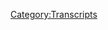 {{Transcript
    | title         = [[511: The 12/12 Rallies]]
    | caption       = [https://knowledgefight.libsyn.com/511-the-1212-rallies Listen to this episode on Libsyn]
    | episodeNumber = [[511: The 12/12 Rallies|511]]
    | length        = 02:21:08
}}

{{MessageBox
    | header     = Warning: Bot Generated Content
    | text       = This transcript was automatically generated by transcription software and likely contains many mistakes and misattributions. Please check the audio for definitive quotes, attribution, and context.
    | image      = N3yvass4myg91.webp
    | imagewidth = 50px
    | id         = warning
}}

{{TranscriptBlock
    | name      = Unknown Speaker
    | timestamp = 00:00:00.000
    | text      = N-N-N-N-N-N-N-Knowledge Fight.
}}

{{TranscriptBlock
    | name      = Unknown Speaker
    | timestamp = 00:00:12.960
    | text      = Damn, Ed, Jordan, I am sweating.
}}

{{TranscriptBlock
    | name      = Unknown Speaker
    | timestamp = 00:00:18.039
    | text      = N-N-N-N-Knowledge Fight dot com.
}}

{{TranscriptBlock
    | name      = Unknown Speaker
    | timestamp = 00:00:20.480
    | text      = It's time to pray.
}}

{{TranscriptBlock
    | name      = Unknown Speaker
    | timestamp = 00:00:21.480
    | text      = I have great respect for knowledge fight.
}}

{{TranscriptBlock
    | name      = Unknown Speaker
    | timestamp = 00:00:23.920
    | text      = Knowledge fight.
}}

{{TranscriptBlock
    | name      = Unknown Speaker
    | timestamp = 00:00:24.920
    | text      = I'm sick of them posing as if they're the good guys saying we are the bad guys.
}}

{{TranscriptBlock
    | name      = Unknown Speaker
    | timestamp = 00:00:29.000
    | text      = Knowledge fight.
}}

{{TranscriptBlock
    | name      = Unknown Speaker
    | timestamp = 00:00:30.000
    | text      = Dan and Jordan.
}}

{{TranscriptBlock
    | name      = Unknown Speaker
    | timestamp = 00:00:31.000
    | text      = Knowledge fight.
}}

{{TranscriptBlock
    | name      = Unknown Speaker
    | timestamp = 00:00:32.000
    | text      = Riddle her.
}}

{{TranscriptBlock
    | name      = Unknown Speaker
    | timestamp = 00:00:33.000
    | text      = Riddle her.
}}

{{TranscriptBlock
    | name      = Unknown Speaker
    | timestamp = 00:00:34.000
    | text      = Riddle her.
}}

{{TranscriptBlock
    | name      = Unknown Speaker
    | timestamp = 00:00:35.000
    | text      = I need money.
}}

{{TranscriptBlock
    | name      = Unknown Speaker
    | timestamp = 00:00:36.000
    | text      = Riddle her.
}}

{{TranscriptBlock
    | name      = Unknown Speaker
    | timestamp = 00:00:37.000
    | text      = Riddle her.
}}

{{TranscriptBlock
    | name      = Unknown Speaker
    | timestamp = 00:00:38.000
    | text      = Riddle her.
}}

{{TranscriptBlock
    | name      = Unknown Speaker
    | timestamp = 00:00:39.000
    | text      = Andy and Kansas.
}}

{{TranscriptBlock
    | name      = Unknown Speaker
    | timestamp = 00:00:40.000
    | text      = Andy and Kansas.
}}

{{TranscriptBlock
    | name      = Unknown Speaker
    | timestamp = 00:00:41.000
    | text      = Stop it.
}}

{{TranscriptBlock
    | name      = Unknown Speaker
    | timestamp = 00:00:42.000
    | text      = Andy and Kansas.
}}

{{TranscriptBlock
    | name      = Unknown Speaker
    | timestamp = 00:00:43.000
    | text      = Andy and Kansas.
}}

{{TranscriptBlock
    | name      = Unknown Speaker
    | timestamp = 00:00:44.000
    | text      = It's time to pray.
}}

{{TranscriptBlock
    | name      = Unknown Speaker
    | timestamp = 00:00:45.000
    | text      = Andy and Kansas.
}}

{{TranscriptBlock
    | name      = Unknown Speaker
    | timestamp = 00:00:46.000
    | text      = You're on the air.
}}

{{TranscriptBlock
    | name      = Unknown Speaker
    | timestamp = 00:00:47.000
    | text      = Thanks for holding us.
}}

{{TranscriptBlock
    | name      = Unknown Speaker
    | timestamp = 00:00:48.000
    | text      = Hello, Alex.
}}

{{TranscriptBlock
    | name      = Unknown Speaker
    | timestamp = 00:00:49.000
    | text      = I'm a first time caller.
}}

{{TranscriptBlock
    | name      = Unknown Speaker
    | timestamp = 00:00:50.000
    | text      = I'm a huge fan.
}}

{{TranscriptBlock
    | name      = Unknown Speaker
    | timestamp = 00:00:51.000
    | text      = I love your room.
}}

{{TranscriptBlock
    | name      = Unknown Speaker
    | timestamp = 00:00:52.000
    | text      = Knowledge fight.
}}

{{TranscriptBlock
    | name      = Unknown Speaker
    | timestamp = 00:00:53.000
    | text      = N-N-N-N-Knowledge Fight dot com.
}}

{{TranscriptBlock
    | name      = Unknown Speaker
    | timestamp = 00:00:54.000
    | text      = N-N-N-N-N-Knowledge Fight dot com.
}}

{{TranscriptBlock
    | name      = Unknown Speaker
    | timestamp = 00:00:59.000
    | text      = I love you.
}}

{{TranscriptBlock
    | name      = Unknown Speaker
    | timestamp = 00:01:00.000
    | text      = Hey, everybody.
}}

{{TranscriptBlock
    | name      = Unknown Speaker
    | timestamp = 00:01:01.000
    | text      = Welcome back to Knowledge Fight.
}}

{{TranscriptBlock
    | name      = Unknown Speaker
    | timestamp = 00:01:02.000
    | text      = I'm Dan.
}}

{{TranscriptBlock
    | name      = Unknown Speaker
    | timestamp = 00:01:03.000
    | text      = I'm Jordan.
}}

{{TranscriptBlock
    | name      = Unknown Speaker
    | timestamp = 00:01:04.000
    | text      = We're a couple dudes.
}}

{{TranscriptBlock
    | name      = Unknown Speaker
    | timestamp = 00:01:05.000
    | text      = We like to sit around, take novelty beverages, and talk a little bit about Alex Jones.
}}

{{TranscriptBlock
    | name      = Unknown Speaker
    | timestamp = 00:01:06.000
    | text      = Oh, indeed we are, Dan.
}}

{{TranscriptBlock
    | name      = Unknown Speaker
    | timestamp = 00:01:07.000
    | text      = Jordan.
}}

{{TranscriptBlock
    | name      = Unknown Speaker
    | timestamp = 00:01:08.000
    | text      = Dan.
}}

{{TranscriptBlock
    | name      = Unknown Speaker
    | timestamp = 00:01:09.000
    | text      = Jordan.
}}

{{TranscriptBlock
    | name      = Unknown Speaker
    | timestamp = 00:01:10.000
    | text      = Quick question for you.
}}

{{TranscriptBlock
    | name      = Unknown Speaker
    | timestamp = 00:01:11.000
    | text      = What's up?
}}

{{TranscriptBlock
    | name      = Unknown Speaker
    | timestamp = 00:01:12.000
    | text      = What's your bright spot today?
}}

{{TranscriptBlock
    | name      = Unknown Speaker
    | timestamp = 00:01:13.000
    | text      = My bright spot today is cereals.
}}

{{TranscriptBlock
    | name      = Unknown Speaker
    | timestamp = 00:01:14.000
    | text      = Okay.
}}

{{TranscriptBlock
    | name      = Unknown Speaker
    | timestamp = 00:01:15.000
    | text      = I have gone...
}}

{{TranscriptBlock
    | name      = Unknown Speaker
    | timestamp = 00:01:16.000
    | text      = Like the old radio cereals?
}}

{{TranscriptBlock
    | name      = Unknown Speaker
    | timestamp = 00:01:17.000
    | text      = Like the shadow?
}}

{{TranscriptBlock
    | name      = Unknown Speaker
    | timestamp = 00:01:18.000
    | text      = Like the...
}}

{{TranscriptBlock
    | name      = Unknown Speaker
    | timestamp = 00:01:19.000
    | text      = I wish that was what I was saying.
}}

{{TranscriptBlock
    | name      = Unknown Speaker
    | timestamp = 00:01:20.000
    | text      = No, I'm talking about breakfasts.
}}

{{TranscriptBlock
    | name      = Unknown Speaker
    | timestamp = 00:01:21.000
    | text      = Oh.
}}

{{TranscriptBlock
    | name      = Unknown Speaker
    | timestamp = 00:01:22.000
    | text      = I mentioned to you that I have been exploring the world of ordering groceries for the sake
}}

{{TranscriptBlock
    | name      = Unknown Speaker
    | timestamp = 00:01:28.920
    | text      = of safety.
}}

{{TranscriptBlock
    | name      = Unknown Speaker
    | timestamp = 00:01:29.920
    | text      = COVID.
}}

{{TranscriptBlock
    | name      = Unknown Speaker
    | timestamp = 00:01:30.920
    | text      = And one of the things that has led me to do is more browsing than maybe I'm used to at
}}

{{TranscriptBlock
    | name      = Unknown Speaker
    | timestamp = 00:01:35.599
    | text      = a grocery store.
}}

{{TranscriptBlock
    | name      = Unknown Speaker
    | timestamp = 00:01:36.599
    | text      = Sure.
}}

{{TranscriptBlock
    | name      = Unknown Speaker
    | timestamp = 00:01:37.599
    | text      = Sure.
}}

{{TranscriptBlock
    | name      = Unknown Speaker
    | timestamp = 00:01:38.599
    | text      = I kind of get in and get out at a grocery store, generally.
}}

{{TranscriptBlock
    | name      = Unknown Speaker
    | timestamp = 00:01:40.599
    | text      = Absolutely.
}}

{{TranscriptBlock
    | name      = Unknown Speaker
    | timestamp = 00:01:41.599
    | text      = I kind of know what I'm looking for, and I don't eat that many different foods.
}}

{{TranscriptBlock
    | name      = Unknown Speaker
    | timestamp = 00:01:45.879
    | text      = Wearing blinders at the grocery store.
}}

{{TranscriptBlock
    | name      = Unknown Speaker
    | timestamp = 00:01:47.480
    | text      = Go to the frozen pizza section, kachunk, kachunk.
}}

{{TranscriptBlock
    | name      = Unknown Speaker
    | timestamp = 00:01:50.480
    | text      = And go home.
}}

{{TranscriptBlock
    | name      = Unknown Speaker
    | timestamp = 00:01:51.480
    | text      = Yes.
}}

{{TranscriptBlock
    | name      = Unknown Speaker
    | timestamp = 00:01:52.480
    | text      = I'm browsing through.
}}

{{TranscriptBlock
    | name      = Unknown Speaker
    | timestamp = 00:01:53.480
    | text      = I've noticed that there are a number of cereals now that really excite me, but also offend
}}

{{TranscriptBlock
    | name      = Unknown Speaker
    | timestamp = 00:01:59.400
    | text      = me.
}}

{{TranscriptBlock
    | name      = Unknown Speaker
    | timestamp = 00:02:00.400
    | text      = Okay.
}}

{{TranscriptBlock
    | name      = Unknown Speaker
    | timestamp = 00:02:01.400
    | text      = All right.
}}

{{TranscriptBlock
    | name      = Unknown Speaker
    | timestamp = 00:02:02.400
    | text      = All right.
}}

{{TranscriptBlock
    | name      = Unknown Speaker
    | timestamp = 00:02:03.400
    | text      = These are the cereals where everybody is playing each other's game.
}}

{{TranscriptBlock
    | name      = Unknown Speaker
    | timestamp = 00:02:06.200
    | text      = Okay.
}}

{{TranscriptBlock
    | name      = Unknown Speaker
    | timestamp = 00:02:07.200
    | text      = Everyone is in each other's lanes, and I don't know what's going on.
}}

{{TranscriptBlock
    | name      = Unknown Speaker
    | timestamp = 00:02:09.400
    | text      = Oh, do you mean like Kellogg's Rice Krispies will suddenly have like a peanut butter ball
}}

{{TranscriptBlock
    | name      = Unknown Speaker
    | timestamp = 00:02:16.000
    | text      = version?
}}

{{TranscriptBlock
    | name      = Unknown Speaker
    | timestamp = 00:02:17.000
    | text      = Yes.
}}

{{TranscriptBlock
    | name      = Unknown Speaker
    | timestamp = 00:02:18.000
    | text      = Yes.
}}

{{TranscriptBlock
    | name      = Unknown Speaker
    | timestamp = 00:02:19.000
    | text      = And you're like, no, no, that's Reese's Puffs.
}}

{{TranscriptBlock
    | name      = Unknown Speaker
    | timestamp = 00:02:20.000
    | text      = You stay the fuck out of here, Rice Krispies.
}}

{{TranscriptBlock
    | name      = Unknown Speaker
    | timestamp = 00:02:21.000
    | text      = And you have like Fruit Loops with marshmallows.
}}

{{TranscriptBlock
    | name      = Unknown Speaker
    | timestamp = 00:02:22.319
    | text      = Yeah, and you're wrong.
}}

{{TranscriptBlock
    | name      = Unknown Speaker
    | timestamp = 00:02:23.800
    | text      = You're working Lucky Chimes side of the street.
}}

{{TranscriptBlock
    | name      = Unknown Speaker
    | timestamp = 00:02:25.800
    | text      = What are you doing here?
}}

{{TranscriptBlock
    | name      = Unknown Speaker
    | timestamp = 00:02:27.120
    | text      = Yes.
}}

{{TranscriptBlock
    | name      = Unknown Speaker
    | timestamp = 00:02:28.120
    | text      = Yeah, yeah, yeah.
}}

{{TranscriptBlock
    | name      = Unknown Speaker
    | timestamp = 00:02:29.120
    | text      = And it's weird because when I was a kid, I probably would have loved this.
}}

{{TranscriptBlock
    | name      = Unknown Speaker
    | timestamp = 00:02:31.280
    | text      = Oh, gone ape shit.
}}

{{TranscriptBlock
    | name      = Unknown Speaker
    | timestamp = 00:02:32.280
    | text      = Yeah, but now as a 36-year-old man, I'm looking at this and I'm like, God, I gotta try it,
}}

{{TranscriptBlock
    | name      = Unknown Speaker
    | timestamp = 00:02:38.159
    | text      = but I don't want to.
}}

{{TranscriptBlock
    | name      = Unknown Speaker
    | timestamp = 00:02:39.159
    | text      = No, it's the worst.
}}

{{TranscriptBlock
    | name      = Unknown Speaker
    | timestamp = 00:02:41.560
    | text      = Everybody's fighting on a corner war.
}}

{{TranscriptBlock
    | name      = Unknown Speaker
    | timestamp = 00:02:43.199
    | text      = It's the drug war all over again.
}}

{{TranscriptBlock
    | name      = Unknown Speaker
    | timestamp = 00:02:45.000
    | text      = One thing I was thinking about doing, but I'm not sure I'm going to be able to pull
}}

{{TranscriptBlock
    | name      = Unknown Speaker
    | timestamp = 00:02:47.879
    | text      = it off because I don't know if I'll actually be able to get all of them.
}}

{{TranscriptBlock
    | name      = Unknown Speaker
    | timestamp = 00:02:51.819
    | text      = And I don't know how many of these hybrids there are, but it seems like there's a bunch.
}}

{{TranscriptBlock
    | name      = Unknown Speaker
    | timestamp = 00:02:56.280
    | text      = I was thinking about trying to get a bunch and seeing who steals other people's gimmicks
}}

{{TranscriptBlock
    | name      = Unknown Speaker
    | timestamp = 00:03:01.199
    | text      = best.
}}

{{TranscriptBlock
    | name      = Unknown Speaker
    | timestamp = 00:03:02.199
    | text      = Okay.
}}

{{TranscriptBlock
    | name      = Unknown Speaker
    | timestamp = 00:03:03.199
    | text      = All right.
}}

{{TranscriptBlock
    | name      = Unknown Speaker
    | timestamp = 00:03:04.599
    | text      = Does Frosted Flakes, is that improved with marshmallows?
}}

{{TranscriptBlock
    | name      = Unknown Speaker
    | timestamp = 00:03:09.599
    | text      = I don't know how it would work.
}}

{{TranscriptBlock
    | name      = Unknown Speaker
    | timestamp = 00:03:10.599
    | text      = I'll tell you, the Chocolate Frosted Flakes, I tried those, absolutely disgusting.
}}

{{TranscriptBlock
    | name      = Unknown Speaker
    | timestamp = 00:03:15.120
    | text      = They're delicious for the first three bites and then you're like, I'm not four years
}}

{{TranscriptBlock
    | name      = Unknown Speaker
    | timestamp = 00:03:19.280
    | text      = old anymore, so this much sugar is going to kill me.
}}

{{TranscriptBlock
    | name      = Unknown Speaker
    | timestamp = 00:03:21.240
    | text      = Yeah.
}}

{{TranscriptBlock
    | name      = Unknown Speaker
    | timestamp = 00:03:22.240
    | text      = I'm going to go with a no.
}}

{{TranscriptBlock
    | name      = Unknown Speaker
    | timestamp = 00:03:23.240
    | text      = I think that there's probably a lot of that in what I would find.
}}

{{TranscriptBlock
    | name      = Unknown Speaker
    | timestamp = 00:03:26.039
    | text      = I did get the Lucky Charms, but with the regular pieces that aren't marshmallows are like
}}

{{TranscriptBlock
    | name      = Unknown Speaker
    | timestamp = 00:03:35.000
    | text      = honey.
}}

{{TranscriptBlock
    | name      = Unknown Speaker
    | timestamp = 00:03:36.000
    | text      = Oh, were those good?
}}

{{TranscriptBlock
    | name      = Unknown Speaker
    | timestamp = 00:03:37.000
    | text      = No.
}}

{{TranscriptBlock
    | name      = Unknown Speaker
    | timestamp = 00:03:38.000
    | text      = Kind of just like, I like regular Lucky Charms.
}}

{{TranscriptBlock
    | name      = Unknown Speaker
    | timestamp = 00:03:44.360
    | text      = They're good.
}}

{{TranscriptBlock
    | name      = Unknown Speaker
    | timestamp = 00:03:45.360
    | text      = They're magically delicious.
}}

{{TranscriptBlock
    | name      = Unknown Speaker
    | timestamp = 00:03:46.360
    | text      = I do like how many people are trying new stuff, whatever.
}}

{{TranscriptBlock
    | name      = Unknown Speaker
    | timestamp = 00:03:49.639
    | text      = It's like, guys, I have been with Lucky Charms for four, it's like I've been smoking Newport
}}

{{TranscriptBlock
    | name      = Unknown Speaker
    | timestamp = 00:03:54.439
    | text      = since I was nine years old and you guys are going to come up with some bullshit.
}}

{{TranscriptBlock
    | name      = Unknown Speaker
    | timestamp = 00:03:57.639
    | text      = Like the camel crush, the first time the camel crush happened, I'm like, this is an affront
}}

{{TranscriptBlock
    | name      = Unknown Speaker
    | timestamp = 00:04:01.300
    | text      = against God.
}}

{{TranscriptBlock
    | name      = Unknown Speaker
    | timestamp = 00:04:02.300
    | text      = How dare you combine these two flavors?
}}

{{TranscriptBlock
    | name      = Unknown Speaker
    | timestamp = 00:04:05.000
    | text      = It's wrong.
}}

{{TranscriptBlock
    | name      = Unknown Speaker
    | timestamp = 00:04:06.000
    | text      = But then.
}}

{{TranscriptBlock
    | name      = Unknown Speaker
    | timestamp = 00:04:07.000
    | text      = They're great.
}}

{{TranscriptBlock
    | name      = Unknown Speaker
    | timestamp = 00:04:08.000
    | text      = Yeah.
}}

{{TranscriptBlock
    | name      = Unknown Speaker
    | timestamp = 00:04:09.000
    | text      = So maybe you should try all these series.
}}

{{TranscriptBlock
    | name      = Unknown Speaker
    | timestamp = 00:04:10.000
    | text      = Yeah, I know you should.
}}

{{TranscriptBlock
    | name      = Unknown Speaker
    | timestamp = 00:04:11.000
    | text      = So what about you?
}}

{{TranscriptBlock
    | name      = Unknown Speaker
    | timestamp = 00:04:12.000
    | text      = The next spot, Dan, is The Avalanche has released a new album.
}}

{{TranscriptBlock
    | name      = Unknown Speaker
    | timestamp = 00:04:15.479
    | text      = The Avalanche has released two albums in one decade, Dan.
}}

{{TranscriptBlock
    | name      = Unknown Speaker
    | timestamp = 00:04:19.399
    | text      = That's insane.
}}

{{TranscriptBlock
    | name      = Unknown Speaker
    | timestamp = 00:04:20.399
    | text      = Below in your mind, isn't it?
}}

{{TranscriptBlock
    | name      = Unknown Speaker
    | timestamp = 00:04:21.399
    | text      = Yeah, I was like, wow, 15 years between Since I Left You and whatever they came out with
}}

{{TranscriptBlock
    | name      = Unknown Speaker
    | timestamp = 00:04:26.879
    | text      = second.
}}

{{TranscriptBlock
    | name      = Unknown Speaker
    | timestamp = 00:04:27.879
    | text      = Yeah, Wildflower.
}}

{{TranscriptBlock
    | name      = Unknown Speaker
    | timestamp = 00:04:28.879
    | text      = Yeah, yeah.
}}

{{TranscriptBlock
    | name      = Unknown Speaker
    | timestamp = 00:04:29.879
    | text      = Wow.
}}

{{TranscriptBlock
    | name      = Unknown Speaker
    | timestamp = 00:04:30.879
    | text      = Yeah, yeah.
}}

{{TranscriptBlock
    | name      = Unknown Speaker
    | timestamp = 00:04:31.879
    | text      = And then just now, We Will Always Love You released Friday, absolutely fantastic.
}}

{{TranscriptBlock
    | name      = Unknown Speaker
    | timestamp = 00:04:36.920
    | text      = That's cool.
}}

{{TranscriptBlock
    | name      = Unknown Speaker
    | timestamp = 00:04:37.920
    | text      = I don't want to be a hater, but I didn't really like their second album as much as I liked
}}

{{TranscriptBlock
    | name      = Unknown Speaker
    | timestamp = 00:04:41.920
    | text      = Since I Left You back when I used to smoke a lot of weed when I was younger.
}}

{{TranscriptBlock
    | name      = Unknown Speaker
    | timestamp = 00:04:45.279
    | text      = I mean, Since I Left You was kind of genre busting in that they really took sampling
}}

{{TranscriptBlock
    | name      = Unknown Speaker
    | timestamp = 00:04:50.060
    | text      = too far.
}}

{{TranscriptBlock
    | name      = Unknown Speaker
    | timestamp = 00:04:51.060
    | text      = Yeah.
}}

{{TranscriptBlock
    | name      = Unknown Speaker
    | timestamp = 00:04:52.060
    | text      = They were like, hey, what if...
}}

{{TranscriptBlock
    | name      = Unknown Speaker
    | timestamp = 00:04:53.060
    | text      = No, no, no.
}}

{{TranscriptBlock
    | name      = Unknown Speaker
    | timestamp = 00:04:54.060
    | text      = I know you like the Amen break and we'll strengthen it.
}}

{{TranscriptBlock
    | name      = Unknown Speaker
    | timestamp = 00:04:55.860
    | text      = What if instead we took 48 milliseconds and combined it with 48 milliseconds of 10 million
}}

{{TranscriptBlock
    | name      = Unknown Speaker
    | timestamp = 00:05:01.560
    | text      = other songs?
}}

{{TranscriptBlock
    | name      = Unknown Speaker
    | timestamp = 00:05:02.560
    | text      = Yeah.
}}

{{TranscriptBlock
    | name      = Unknown Speaker
    | timestamp = 00:05:03.560
    | text      = And like I was just the right age and like I said, smoking tons of weed and Frontier
}}

{{TranscriptBlock
    | name      = Unknown Speaker
    | timestamp = 00:05:07.319
    | text      = Psychiatrist like blew my mind.
}}

{{TranscriptBlock
    | name      = Unknown Speaker
    | timestamp = 00:05:09.240
    | text      = It blew everybody's mind.
}}

{{TranscriptBlock
    | name      = Unknown Speaker
    | timestamp = 00:05:10.720
    | text      = How did you get that parent?
}}

{{TranscriptBlock
    | name      = Unknown Speaker
    | timestamp = 00:05:12.439
    | text      = Yeah, yeah, yeah.
}}

{{TranscriptBlock
    | name      = Unknown Speaker
    | timestamp = 00:05:13.439
    | text      = The music video of it was so bizarre.
}}

{{TranscriptBlock
    | name      = Unknown Speaker
    | timestamp = 00:05:15.800
    | text      = Yeah, yeah, yeah.
}}

{{TranscriptBlock
    | name      = Unknown Speaker
    | timestamp = 00:05:17.279
    | text      = Totally.
}}

{{TranscriptBlock
    | name      = Unknown Speaker
    | timestamp = 00:05:18.279
    | text      = I don't know how any other album they made could not kind of be a letdown based on the
}}

{{TranscriptBlock
    | name      = Unknown Speaker
    | timestamp = 00:05:22.800
    | text      = experience of that at that time.
}}

{{TranscriptBlock
    | name      = Unknown Speaker
    | timestamp = 00:05:24.839
    | text      = Sure, sure.
}}

{{TranscriptBlock
    | name      = Unknown Speaker
    | timestamp = 00:05:25.839
    | text      = But I'll try and have an open mind for this other one.
}}

{{TranscriptBlock
    | name      = Unknown Speaker
    | timestamp = 00:05:28.519
    | text      = You know, in 2001 you thought they were mind-melting geniuses who were going to change music forever
}}

{{TranscriptBlock
    | name      = Unknown Speaker
    | timestamp = 00:05:34.079
    | text      = and then their next album was a really good album if you were good producers, but it's
}}

{{TranscriptBlock
    | name      = Unknown Speaker
    | timestamp = 00:05:38.600
    | text      = not, you know, genre-busting, era-defining stuff.
}}

{{TranscriptBlock
    | name      = Unknown Speaker
    | timestamp = 00:05:42.360
    | text      = I think the problem is the decade in between.
}}

{{TranscriptBlock
    | name      = Unknown Speaker
    | timestamp = 00:05:45.720
    | text      = Like if you put out a sophomore album that's just serviceable or just good the next year,
}}

{{TranscriptBlock
    | name      = Unknown Speaker
    | timestamp = 00:05:52.120
    | text      = it's more understandable than like waiting for Chinese democracy and it just being, just
}}

{{TranscriptBlock
    | name      = Unknown Speaker
    | timestamp = 00:05:57.800
    | text      = being eh.
}}

{{TranscriptBlock
    | name      = Unknown Speaker
    | timestamp = 00:05:58.800
    | text      = You can't do that.
}}

{{TranscriptBlock
    | name      = Unknown Speaker
    | timestamp = 00:06:00.639
    | text      = That is fair.
}}

{{TranscriptBlock
    | name      = Unknown Speaker
    | timestamp = 00:06:01.639
    | text      = That's fair.
}}

{{TranscriptBlock
    | name      = Unknown Speaker
    | timestamp = 00:06:02.639
    | text      = This one's really good though.
}}

{{TranscriptBlock
    | name      = Unknown Speaker
    | timestamp = 00:06:03.639
    | text      = You can't live up to that hype.
}}

{{TranscriptBlock
    | name      = Unknown Speaker
    | timestamp = 00:06:04.639
    | text      = It's tough.
}}

{{TranscriptBlock
    | name      = Unknown Speaker
    | timestamp = 00:06:05.639
    | text      = This one's great.
}}

{{TranscriptBlock
    | name      = Unknown Speaker
    | timestamp = 00:06:06.639
    | text      = They got a bunch of really good guests on it.
}}

{{TranscriptBlock
    | name      = Unknown Speaker
    | timestamp = 00:06:07.920
    | text      = They do a lot of like classic trip-hop stuff.
}}

{{TranscriptBlock
    | name      = Unknown Speaker
    | timestamp = 00:06:10.480
    | text      = It almost sounds a little Portishead-y.
}}

{{TranscriptBlock
    | name      = Unknown Speaker
    | timestamp = 00:06:12.040
    | text      = They get tricky to do a verse.
}}

{{TranscriptBlock
    | name      = Unknown Speaker
    | timestamp = 00:06:14.199
    | text      = Then they go full disco.
}}

{{TranscriptBlock
    | name      = Unknown Speaker
    | timestamp = 00:06:16.600
    | text      = They got some disco and then they got some classic avalanches walking songs, which is
}}

{{TranscriptBlock
    | name      = Unknown Speaker
    | timestamp = 00:06:20.199
    | text      = what the avalanches do best.
}}

{{TranscriptBlock
    | name      = Unknown Speaker
    | timestamp = 00:06:21.879
    | text      = I'll check it out.
}}

{{TranscriptBlock
    | name      = Unknown Speaker
    | timestamp = 00:06:22.879
    | text      = So, Jordan, today we've got an interesting episode to go over.
}}

{{TranscriptBlock
    | name      = Unknown Speaker
    | timestamp = 00:06:25.279
    | text      = We're going to be talking about The Weeknd with the band.
}}

{{TranscriptBlock
    | name      = Unknown Speaker
    | timestamp = 00:06:28.120
    | text      = The band?
}}

{{TranscriptBlock
    | name      = Unknown Speaker
    | timestamp = 00:06:29.120
    | text      = Yes.
}}

{{TranscriptBlock
    | name      = Unknown Speaker
    | timestamp = 00:06:30.120
    | text      = He's that guy.
}}

{{TranscriptBlock
    | name      = Unknown Speaker
    | timestamp = 00:06:31.120
    | text      = Genre-busting!
}}

{{TranscriptBlock
    | name      = Unknown Speaker
    | timestamp = 00:06:32.120
    | text      = He was!
}}

{{TranscriptBlock
    | name      = Unknown Speaker
    | timestamp = 00:06:33.120
    | text      = Okay, back in 2007, whenever his first EP's dropped.
}}

{{TranscriptBlock
    | name      = Unknown Speaker
    | timestamp = 00:06:36.680
    | text      = I don't know enough about The Weeknd.
}}

{{TranscriptBlock
    | name      = Unknown Speaker
    | timestamp = 00:06:38.720
    | text      = I know quite a bit.
}}

{{TranscriptBlock
    | name      = Unknown Speaker
    | timestamp = 00:06:39.720
    | text      = We're going to be talking about the day that was 12-12-2020.
}}

{{TranscriptBlock
    | name      = Unknown Speaker
    | timestamp = 00:06:45.800
    | text      = The day out on DC's...
}}

{{TranscriptBlock
    | name      = Unknown Speaker
    | timestamp = 00:06:48.740
    | text      = Alex didn't move to DC.
}}

{{TranscriptBlock
    | name      = Unknown Speaker
    | timestamp = 00:06:50.040
    | text      = No, I didn't think so.
}}

{{TranscriptBlock
    | name      = Unknown Speaker
    | timestamp = 00:06:51.680
    | text      = But he did go to DC.
}}

{{TranscriptBlock
    | name      = Unknown Speaker
    | timestamp = 00:06:53.319
    | text      = I assumed he would go.
}}

{{TranscriptBlock
    | name      = Unknown Speaker
    | timestamp = 00:06:54.720
    | text      = And so today we're going to be taking a look at some of the events on the nation's capital.
}}

{{TranscriptBlock
    | name      = Unknown Speaker
    | timestamp = 00:06:59.839
    | text      = Oh boy.
}}

{{TranscriptBlock
    | name      = Unknown Speaker
    | timestamp = 00:07:00.839
    | text      = But first, before we get to that, let's take a moment, Jordan, to say thank you to some
}}

{{TranscriptBlock
    | name      = Unknown Speaker
    | timestamp = 00:07:03.259
    | text      = folks who have signed up and are supporting the show.
}}

{{TranscriptBlock
    | name      = Unknown Speaker
    | timestamp = 00:07:04.800
    | text      = Oh, that's a great idea.
}}

{{TranscriptBlock
    | name      = Unknown Speaker
    | timestamp = 00:07:05.800
    | text      = So first, Bamboozer, thank you so much.
}}

{{TranscriptBlock
    | name      = Unknown Speaker
    | timestamp = 00:07:07.600
    | text      = You are now a policy wonk.
}}

{{TranscriptBlock
    | name      = Unknown Speaker
    | timestamp = 00:07:08.680
    | text      = I'm a policy wonk.
}}

{{TranscriptBlock
    | name      = Unknown Speaker
    | timestamp = 00:07:09.720
    | text      = Thanks Bamboozer!
}}

{{TranscriptBlock
    | name      = Unknown Speaker
    | timestamp = 00:07:10.720
    | text      = Thank you.
}}

{{TranscriptBlock
    | name      = Unknown Speaker
    | timestamp = 00:07:11.720
    | text      = Next, Jim F. thank you so much.
}}

{{TranscriptBlock
    | name      = Unknown Speaker
    | timestamp = 00:07:12.800
    | text      = You are now a policy wonk.
}}

{{TranscriptBlock
    | name      = Unknown Speaker
    | timestamp = 00:07:14.160
    | text      = I'm a policy wonk.
}}

{{TranscriptBlock
    | name      = Unknown Speaker
    | timestamp = 00:07:15.319
    | text      = Thanks Jim!
}}

{{TranscriptBlock
    | name      = Unknown Speaker
    | timestamp = 00:07:16.319
    | text      = Thank you!
}}

{{TranscriptBlock
    | name      = Unknown Speaker
    | timestamp = 00:07:17.319
    | text      = Next, Ryon H. thank you so much.
}}

{{TranscriptBlock
    | name      = Unknown Speaker
    | timestamp = 00:07:18.319
    | text      = You are now a policy wonk.
}}

{{TranscriptBlock
    | name      = Unknown Speaker
    | timestamp = 00:07:19.759
    | text      = I'm a policy wonk.
}}

{{TranscriptBlock
    | name      = Unknown Speaker
    | timestamp = 00:07:20.879
    | text      = Thank you RyRy!
}}

{{TranscriptBlock
    | name      = Unknown Speaker
    | timestamp = 00:07:21.879
    | text      = That's what I'm calling old Ryons come on.
}}

{{TranscriptBlock
    | name      = Unknown Speaker
    | timestamp = 00:07:23.600
    | text      = Next, it could be Jel J-E-L-L-E.
}}

{{TranscriptBlock
    | name      = Unknown Speaker
    | timestamp = 00:07:28.319
    | text      = I think it's probably Jel.
}}

{{TranscriptBlock
    | name      = Unknown Speaker
    | timestamp = 00:07:29.660
    | text      = Thank you so much.
}}

{{TranscriptBlock
    | name      = Unknown Speaker
    | timestamp = 00:07:31.139
    | text      = You are now a policy wonk.
}}

{{TranscriptBlock
    | name      = Unknown Speaker
    | timestamp = 00:07:32.319
    | text      = I'm a policy wonk!
}}

{{TranscriptBlock
    | name      = Unknown Speaker
    | timestamp = 00:07:33.319
    | text      = Thank you very much!
}}

{{TranscriptBlock
    | name      = Unknown Speaker
    | timestamp = 00:07:34.319
    | text      = Could be a reference to Cats!
}}

{{TranscriptBlock
    | name      = Unknown Speaker
    | timestamp = 00:07:35.420
    | text      = I'm gonna go with Jelle.
}}

{{TranscriptBlock
    | name      = Unknown Speaker
    | timestamp = 00:07:36.660
    | text      = Could be a Jellicle.
}}

{{TranscriptBlock
    | name      = Unknown Speaker
    | timestamp = 00:07:37.660
    | text      = I'm gonna go with Jelle.
}}

{{TranscriptBlock
    | name      = Unknown Speaker
    | timestamp = 00:07:38.660
    | text      = This could be a Jellicle Wonk.
}}

{{TranscriptBlock
    | name      = Unknown Speaker
    | timestamp = 00:07:40.300
    | text      = It could be a Jellicle Wonk.
}}

{{TranscriptBlock
    | name      = Unknown Speaker
    | timestamp = 00:07:41.660
    | text      = I don't know if they had one of those in the original Cats, though.
}}

{{TranscriptBlock
    | name      = Unknown Speaker
    | timestamp = 00:07:44.300
    | text      = Next, Kabir S. Thank you so much, you are now a Policy Wonk.
}}

{{TranscriptBlock
    | name      = Unknown Speaker
    | timestamp = 00:07:47.540
    | text      = I'm a Policy Wonk!
}}

{{TranscriptBlock
    | name      = Unknown Speaker
    | timestamp = 00:07:48.540
    | text      = Thanks Kabir!
}}

{{TranscriptBlock
    | name      = Unknown Speaker
    | timestamp = 00:07:49.540
    | text      = Thank you!
}}

{{TranscriptBlock
    | name      = Unknown Speaker
    | timestamp = 00:07:50.540
    | text      = Next, Will O. Thank you so much, you are now a Policy Wonk.
}}

{{TranscriptBlock
    | name      = Unknown Speaker
    | timestamp = 00:07:52.459
    | text      = I'm a Policy Wonk!
}}

{{TranscriptBlock
    | name      = Unknown Speaker
    | timestamp = 00:07:53.459
    | text      = Thanks Will!
}}

{{TranscriptBlock
    | name      = Unknown Speaker
    | timestamp = 00:07:54.459
    | text      = Thank you!
}}

{{TranscriptBlock
    | name      = Unknown Speaker
    | timestamp = 00:07:55.459
    | text      = Next, Rebecca O. Thank you so much.
}}

{{TranscriptBlock
    | name      = Unknown Speaker
    | timestamp = 00:07:56.459
    | text      = No relation.
}}

{{TranscriptBlock
    | name      = Unknown Speaker
    | timestamp = 00:07:57.459
    | text      = Okay.
}}

{{TranscriptBlock
    | name      = Unknown Speaker
    | timestamp = 00:07:58.459
    | text      = Uh, thank you, you're a Policy Wonk.
}}

{{TranscriptBlock
    | name      = Unknown Speaker
    | timestamp = 00:07:59.459
    | text      = I'm a Policy Wonk!
}}

{{TranscriptBlock
    | name      = Unknown Speaker
    | timestamp = 00:08:00.459
    | text      = Thanks Rebecca!
}}

{{TranscriptBlock
    | name      = Unknown Speaker
    | timestamp = 00:08:01.459
    | text      = Thank you!
}}

{{TranscriptBlock
    | name      = Unknown Speaker
    | timestamp = 00:08:02.459
    | text      = Thank you to a couple of people who donated on Elevated Love and we appreciate that very
}}

{{TranscriptBlock
    | name      = Unknown Speaker
    | timestamp = 00:08:05.860
    | text      = much.
}}

{{TranscriptBlock
    | name      = Unknown Speaker
    | timestamp = 00:08:06.860
    | text      = So, Andy K. Thank you so much, you are now a Technocrat.
}}

{{TranscriptBlock
    | name      = Unknown Speaker
    | timestamp = 00:08:08.459
    | text      = And it goes on.
}}

{{TranscriptBlock
    | name      = Unknown Speaker
    | timestamp = 00:08:10.379
    | text      = Thank you so much, you are now a Technocrat.
}}

{{TranscriptBlock
    | name      = Unknown Speaker
    | timestamp = 00:08:12.300
    | text      = I'm a Policy Wonk.
}}

{{TranscriptBlock
    | name      = Unknown Speaker
    | timestamp = 00:08:13.300
    | text      = Crikey, mate, that's fantastic.
}}

{{TranscriptBlock
    | name      = Unknown Speaker
    | timestamp = 00:08:14.300
    | text      = Have yourself a brew.
}}

{{TranscriptBlock
    | name      = Unknown Speaker
    | timestamp = 00:08:15.300
    | text      = How's your 401k doing, bro?
}}

{{TranscriptBlock
    | name      = Unknown Speaker
    | timestamp = 00:08:16.300
    | text      = Alright, we gotta go full tilt boogie on this, Watson, alright?
}}

{{TranscriptBlock
    | name      = Unknown Speaker
    | timestamp = 00:08:17.300
    | text      = Let's just get down to business.
}}

{{TranscriptBlock
    | name      = Unknown Speaker
    | timestamp = 00:08:18.300
    | text      = We ain't making that money off that heroin.
}}

{{TranscriptBlock
    | name      = Unknown Speaker
    | timestamp = 00:08:19.300
    | text      = Why you pimps so good?
}}

{{TranscriptBlock
    | name      = Unknown Speaker
    | timestamp = 00:08:20.300
    | text      = My neck is freakishly large.
}}

{{TranscriptBlock
    | name      = Unknown Speaker
    | timestamp = 00:08:21.300
    | text      = I declare info war on you.
}}

{{TranscriptBlock
    | name      = Unknown Speaker
    | timestamp = 00:08:22.300
    | text      = Thank you so much, Andy.
}}

{{TranscriptBlock
    | name      = Unknown Speaker
    | timestamp = 00:08:23.300
    | text      = And thank you so much, Andy.
}}

{{TranscriptBlock
    | name      = Unknown Speaker
    | timestamp = 00:08:24.300
    | text      = Thank you so much, Andy.
}}

{{TranscriptBlock
    | name      = Unknown Speaker
    | timestamp = 00:08:25.300
    | text      = Thank you so much, Andy.
}}

{{TranscriptBlock
    | name      = Unknown Speaker
    | timestamp = 00:08:26.300
    | text      = Thank you so much, Andy.
}}

{{TranscriptBlock
    | name      = Unknown Speaker
    | timestamp = 00:08:27.300
    | text      = Thank you so much, Andy, and thank you so much, and it goes on.
}}

{{TranscriptBlock
    | name      = Unknown Speaker
    | timestamp = 00:08:32.980
    | text      = Yes, thank you very much to the both of you.
}}

{{TranscriptBlock
    | name      = Unknown Speaker
    | timestamp = 00:08:34.539
    | text      = If you're out there listening and you're thinking, hey, I enjoy the show, I'd like to support
}}

{{TranscriptBlock
    | name      = Unknown Speaker
    | timestamp = 00:08:36.820
    | text      = these gents too, you can do that by going to our website, knowledgefight.com, clicking
}}

{{TranscriptBlock
    | name      = Unknown Speaker
    | timestamp = 00:08:39.580
    | text      = the button that says support the show, or...
}}

{{TranscriptBlock
    | name      = Unknown Speaker
    | timestamp = 00:08:41.179
    | text      = Or what you could do is you could go to a record store, go back into the back part of
}}

{{TranscriptBlock
    | name      = Unknown Speaker
    | timestamp = 00:08:45.019
    | text      = the record store, start searching through all your favorite bands, maybe some disco
}}

{{TranscriptBlock
    | name      = Unknown Speaker
    | timestamp = 00:08:49.259
    | text      = bands, maybe some esoteric stuff that other people haven't seen, find some generosity
}}

{{TranscriptBlock
    | name      = Unknown Speaker
    | timestamp = 00:08:53.820
    | text      = in there.
}}

{{TranscriptBlock
    | name      = Unknown Speaker
    | timestamp = 00:08:54.820
    | text      = Get a little bits of the best generosity from each one of those little crates over there,
}}

{{TranscriptBlock
    | name      = Unknown Speaker
    | timestamp = 00:08:58.860
    | text      = combine it together to make something amazingly generous, and take it to your local bail fund
}}

{{TranscriptBlock
    | name      = Unknown Speaker
    | timestamp = 00:09:03.860
    | text      = or charity.
}}

{{TranscriptBlock
    | name      = Unknown Speaker
    | timestamp = 00:09:04.860
    | text      = Bigging in the crates!
}}

{{TranscriptBlock
    | name      = Unknown Speaker
    | timestamp = 00:09:05.860
    | text      = Yep.
}}

{{TranscriptBlock
    | name      = Unknown Speaker
    | timestamp = 00:09:06.860
    | text      = Uh, great.
}}

{{TranscriptBlock
    | name      = Unknown Speaker
    | timestamp = 00:09:07.860
    | text      = Yeah.
}}

{{TranscriptBlock
    | name      = Unknown Speaker
    | timestamp = 00:09:08.860
    | text      = Thank you.
}}

{{TranscriptBlock
    | name      = Unknown Speaker
    | timestamp = 00:09:09.860
    | text      = Yeah.
}}

{{TranscriptBlock
    | name      = Unknown Speaker
    | timestamp = 00:09:10.860
    | text      = So, Jordan.
}}

{{TranscriptBlock
    | name      = Unknown Speaker
    | timestamp = 00:09:11.860
    | text      = Yes, sir.
}}

{{TranscriptBlock
    | name      = Unknown Speaker
    | timestamp = 00:09:12.860
    | text      = Today.
}}

{{TranscriptBlock
    | name      = Unknown Speaker
    | timestamp = 00:09:13.860
    | text      = What about it?
}}

{{TranscriptBlock
    | name      = Unknown Speaker
    | timestamp = 00:09:14.860
    | text      = We are going to be talking about the rallies that happened in DC over the weekend.
}}

{{TranscriptBlock
    | name      = Unknown Speaker
    | timestamp = 00:09:17.059
    | text      = Yeah, they went great.
}}

{{TranscriptBlock
    | name      = Unknown Speaker
    | timestamp = 00:09:18.059
    | text      = Now, one thing that's really difficult for me is I'm not going to be addressing, really,
}}

{{TranscriptBlock
    | name      = Unknown Speaker
    | timestamp = 00:09:23.220
    | text      = the street violence.
}}

{{TranscriptBlock
    | name      = Unknown Speaker
    | timestamp = 00:09:24.860
    | text      = Sure.
}}

{{TranscriptBlock
    | name      = Unknown Speaker
    | timestamp = 00:09:25.860
    | text      = And I think that that is a failing of our show to an extent, and that is because I don't
}}

{{TranscriptBlock
    | name      = Unknown Speaker
    | timestamp = 00:09:29.299
    | text      = have enough time to get into it.
}}

{{TranscriptBlock
    | name      = Unknown Speaker
    | timestamp = 00:09:32.340
    | text      = Not on our show, I mean in terms of, like, cover it with the seriousness and the focus
}}

{{TranscriptBlock
    | name      = Unknown Speaker
    | timestamp = 00:09:38.899
    | text      = that I think the topic deserves.
}}

{{TranscriptBlock
    | name      = Unknown Speaker
    | timestamp = 00:09:40.740
    | text      = Sure, we're a silly show about Alex Jones.
}}

{{TranscriptBlock
    | name      = Unknown Speaker
    | timestamp = 00:09:42.899
    | text      = Yes.
}}

{{TranscriptBlock
    | name      = Unknown Speaker
    | timestamp = 00:09:43.899
    | text      = I don't want to give short shrift to that, but at the same time, it falls slightly outside
}}

{{TranscriptBlock
    | name      = Unknown Speaker
    | timestamp = 00:09:50.440
    | text      = of what I have the time to cover.
}}

{{TranscriptBlock
    | name      = Unknown Speaker
    | timestamp = 00:09:52.740
    | text      = As we've seen with Rogan, half-assing it is sometimes worse than doing anything at all.
}}

{{TranscriptBlock
    | name      = Unknown Speaker
    | timestamp = 00:09:56.500
    | text      = Yes, but I did not want people to think that I turn a blind eye to that kind of thing,
}}

{{TranscriptBlock
    | name      = Unknown Speaker
    | timestamp = 00:10:01.139
    | text      = or tacitly accept such, such.
}}

{{TranscriptBlock
    | name      = Unknown Speaker
    | timestamp = 00:10:06.799
    | text      = So Jordan, on Saturday, there were multiple rallies that were happening in DC, surrounding
}}

{{TranscriptBlock
    | name      = Unknown Speaker
    | timestamp = 00:10:11.700
    | text      = the idea that this election had been stolen.
}}

{{TranscriptBlock
    | name      = Unknown Speaker
    | timestamp = 00:10:14.460
    | text      = Stop that steal.
}}

{{TranscriptBlock
    | name      = Unknown Speaker
    | timestamp = 00:10:15.460
    | text      = You know what I'm saying?
}}

{{TranscriptBlock
    | name      = Unknown Speaker
    | timestamp = 00:10:16.460
    | text      = Sure.
}}

{{TranscriptBlock
    | name      = Unknown Speaker
    | timestamp = 00:10:17.460
    | text      = They were both about the same thing, had the same theme, and even featured some overlapping
}}

{{TranscriptBlock
    | name      = Unknown Speaker
    | timestamp = 00:10:20.460
    | text      = speakers.
}}

{{TranscriptBlock
    | name      = Unknown Speaker
    | timestamp = 00:10:21.460
    | text      = It was super confusing, but I think I know what was up.
}}

{{TranscriptBlock
    | name      = Unknown Speaker
    | timestamp = 00:10:24.860
    | text      = One of the rallies was being held by the Women for America First, the group that formed out
}}

{{TranscriptBlock
    | name      = Unknown Speaker
    | timestamp = 00:10:28.700
    | text      = of the Tea Party, which is trying to use these protests and some of this unrest to secure
}}

{{TranscriptBlock
    | name      = Unknown Speaker
    | timestamp = 00:10:33.100
    | text      = more power for the Republican Party, while simultaneously trying to make the Republican
}}

{{TranscriptBlock
    | name      = Unknown Speaker
    | timestamp = 00:10:37.220
    | text      = Party as weird as possible, like they did with the Tea Party.
}}

{{TranscriptBlock
    | name      = Unknown Speaker
    | timestamp = 00:10:40.179
    | text      = Yes, correct.
}}

{{TranscriptBlock
    | name      = Unknown Speaker
    | timestamp = 00:10:41.179
    | text      = The other rally was called the Jericho March, which made no secret about just being an overtly
}}

{{TranscriptBlock
    | name      = Unknown Speaker
    | timestamp = 00:10:46.779
    | text      = Christian extremist rally with some really outrageous planned speakers.
}}

{{TranscriptBlock
    | name      = Unknown Speaker
    | timestamp = 00:10:50.779
    | text      = Well, if I remember my story of Jericho well, I believe those people were the nice ones.
}}

{{TranscriptBlock
    | name      = Unknown Speaker
    | timestamp = 00:10:57.019
    | text      = They decided to end the siege by negotiating, coming to a fair solution for both parties,
}}

{{TranscriptBlock
    | name      = Unknown Speaker
    | timestamp = 00:11:04.620
    | text      = right?
}}

{{TranscriptBlock
    | name      = Unknown Speaker
    | timestamp = 00:11:05.620
    | text      = Sure.
}}

{{TranscriptBlock
    | name      = Unknown Speaker
    | timestamp = 00:11:06.620
    | text      = Yeah.
}}

{{TranscriptBlock
    | name      = Unknown Speaker
    | timestamp = 00:11:07.620
    | text      = That Jericho March had Ali Alexander in the mix, a friend from Infowars.
}}

{{TranscriptBlock
    | name      = Unknown Speaker
    | timestamp = 00:11:11.299
    | text      = They also had the Cowboys for Trump, and noted asshole slash Congress member Paul Gosar.
}}

{{TranscriptBlock
    | name      = Unknown Speaker
    | timestamp = 00:11:17.860
    | text      = It's really hard for me to tell what exactly was going on, and I kind of don't think that
}}

{{TranscriptBlock
    | name      = Unknown Speaker
    | timestamp = 00:11:21.399
    | text      = these two were opposing rallies per se.
}}

{{TranscriptBlock
    | name      = Unknown Speaker
    | timestamp = 00:11:24.559
    | text      = Your instinct would be to think that the Jericho March was for the religious zealots, whereas
}}

{{TranscriptBlock
    | name      = Unknown Speaker
    | timestamp = 00:11:28.059
    | text      = the Women for America First would be the more restrained one.
}}

{{TranscriptBlock
    | name      = Unknown Speaker
    | timestamp = 00:11:32.120
    | text      = But honestly, the rallies were almost identical.
}}

{{TranscriptBlock
    | name      = Unknown Speaker
    | timestamp = 00:11:34.220
    | text      = Yeah, they're both the same people.
}}

{{TranscriptBlock
    | name      = Unknown Speaker
    | timestamp = 00:11:35.220
    | text      = I watched both of them.
}}

{{TranscriptBlock
    | name      = Unknown Speaker
    | timestamp = 00:11:36.220
    | text      = Yeah, they're the same people.
}}

{{TranscriptBlock
    | name      = Unknown Speaker
    | timestamp = 00:11:38.320
    | text      = Not all the same people, but it's the same vibe.
}}

{{TranscriptBlock
    | name      = Unknown Speaker
    | timestamp = 00:11:40.299
    | text      = Yeah, yeah, yeah, that's what I mean.
}}

{{TranscriptBlock
    | name      = Unknown Speaker
    | timestamp = 00:11:42.179
    | text      = Yeah.
}}

{{TranscriptBlock
    | name      = Unknown Speaker
    | timestamp = 00:11:43.179
    | text      = Both featured Mike Flynn giving the same speech, both had appearances from and got funding
}}

{{TranscriptBlock
    | name      = Unknown Speaker
    | timestamp = 00:11:47.179
    | text      = from the MyPillow guy, and both were overwhelmingly religious.
}}

{{TranscriptBlock
    | name      = Unknown Speaker
    | timestamp = 00:11:52.840
    | text      = Watching these rallies, one thing that's abundantly clear to me, and that's something that I think
}}

{{TranscriptBlock
    | name      = Unknown Speaker
    | timestamp = 00:11:58.419
    | text      = is very important for us to bring up, is we're not dealing with politics here at all.
}}

{{TranscriptBlock
    | name      = Unknown Speaker
    | timestamp = 00:12:03.220
    | text      = This is not politics.
}}

{{TranscriptBlock
    | name      = Unknown Speaker
    | timestamp = 00:12:04.860
    | text      = This is a cult with some interest in politics as a means to gaining and retaining power,
}}

{{TranscriptBlock
    | name      = Unknown Speaker
    | timestamp = 00:12:10.220
    | text      = and I don't really know how to talk about that without, like, I don't know.
}}

{{TranscriptBlock
    | name      = Unknown Speaker
    | timestamp = 00:12:15.179
    | text      = I don't know how to engage with the ideas of a cult.
}}

{{TranscriptBlock
    | name      = Unknown Speaker
    | timestamp = 00:12:18.659
    | text      = Um, I mean, I think the best way to engage with the ideas of cult is on a grand scale,
}}

{{TranscriptBlock
    | name      = Unknown Speaker
    | timestamp = 00:12:24.360
    | text      = and what we should do to stimulate the economy is train 50% of the country in cult deprogramming
}}

{{TranscriptBlock
    | name      = Unknown Speaker
    | timestamp = 00:12:29.539
    | text      = to help them with the other 50%.
}}

{{TranscriptBlock
    | name      = Unknown Speaker
    | timestamp = 00:12:31.779
    | text      = That's a new deal.
}}

{{TranscriptBlock
    | name      = Unknown Speaker
    | timestamp = 00:12:32.779
    | text      = I think that's a good way to do it.
}}

{{TranscriptBlock
    | name      = Unknown Speaker
    | timestamp = 00:12:33.899
    | text      = It's like the Works Progress Administration.
}}

{{TranscriptBlock
    | name      = Unknown Speaker
    | timestamp = 00:12:35.820
    | text      = Sure.
}}

{{TranscriptBlock
    | name      = Unknown Speaker
    | timestamp = 00:12:36.820
    | text      = Yeah.
}}

{{TranscriptBlock
    | name      = Unknown Speaker
    | timestamp = 00:12:37.820
    | text      = It's just, it's really difficult because it comes off, or it can be, like, misconstrued
}}

{{TranscriptBlock
    | name      = Unknown Speaker
    | timestamp = 00:12:42.379
    | text      = as attacking religion to attack this kind of thing that's going on, and I don't have
}}

{{TranscriptBlock
    | name      = Unknown Speaker
    | timestamp = 00:12:47.139
    | text      = any interest in attacking religion or Christianity, I have a problem with what this is.
}}

{{TranscriptBlock
    | name      = Unknown Speaker
    | timestamp = 00:12:51.940
    | text      = Yeah.
}}

{{TranscriptBlock
    | name      = Unknown Speaker
    | timestamp = 00:12:52.940
    | text      = And that's tough.
}}

{{TranscriptBlock
    | name      = Unknown Speaker
    | timestamp = 00:12:53.940
    | text      = Because when we hear a person say that Bill Gates said X, Y, or Z in an interview, it's
}}

{{TranscriptBlock
    | name      = Unknown Speaker
    | timestamp = 00:12:58.100
    | text      = really easy to go find that interview and discuss what's going on.
}}

{{TranscriptBlock
    | name      = Unknown Speaker
    | timestamp = 00:13:02.019
    | text      = When we hear that same person say that God has chosen Donald Trump to be president, it's
}}

{{TranscriptBlock
    | name      = Unknown Speaker
    | timestamp = 00:13:06.379
    | text      = not too difficult to say that they're a bit of a fanatic, and they're probably unwell.
}}

{{TranscriptBlock
    | name      = Unknown Speaker
    | timestamp = 00:13:10.259
    | text      = The difficulty comes when there are two multi-hour rallies attended by thousands of people where
}}

{{TranscriptBlock
    | name      = Unknown Speaker
    | timestamp = 00:13:15.980
    | text      = the speakers repeatedly and incessantly insist that God has chosen Trump to be president,
}}

{{TranscriptBlock
    | name      = Unknown Speaker
    | timestamp = 00:13:20.860
    | text      = and everyone cheers.
}}

{{TranscriptBlock
    | name      = Unknown Speaker
    | timestamp = 00:13:22.059
    | text      = Mm-hmm.
}}

{{TranscriptBlock
    | name      = Unknown Speaker
    | timestamp = 00:13:23.059
    | text      = That's tough.
}}

{{TranscriptBlock
    | name      = Unknown Speaker
    | timestamp = 00:13:24.059
    | text      = Yeah.
}}

{{TranscriptBlock
    | name      = Unknown Speaker
    | timestamp = 00:13:25.059
    | text      = That is really fucked up.
}}

{{TranscriptBlock
    | name      = Unknown Speaker
    | timestamp = 00:13:26.059
    | text      = Yeah.
}}

{{TranscriptBlock
    | name      = Unknown Speaker
    | timestamp = 00:13:27.059
    | text      = We know where Alex is at, we know where his head is, we know what he's up to, and so I
}}

{{TranscriptBlock
    | name      = Unknown Speaker
    | timestamp = 00:13:30.700
    | text      = thought maybe a good use of our time today would be to look at these rallies themselves,
}}

{{TranscriptBlock
    | name      = Unknown Speaker
    | timestamp = 00:13:35.659
    | text      = and try and assess where we're at with all this, and see if it's something that we can
}}

{{TranscriptBlock
    | name      = Unknown Speaker
    | timestamp = 00:13:40.299
    | text      = learn to talk about a little bit better, and see if there's anybody who pops up who is
}}

{{TranscriptBlock
    | name      = Unknown Speaker
    | timestamp = 00:13:45.740
    | text      = a particularly good crazy.
}}

{{TranscriptBlock
    | name      = Unknown Speaker
    | timestamp = 00:13:47.299
    | text      = Oh, good.
}}

{{TranscriptBlock
    | name      = Unknown Speaker
    | timestamp = 00:13:48.299
    | text      = Maybe there'll be somebody who's like... If this is-
}}

{{TranscriptBlock
    | name      = Unknown Speaker
    | timestamp = 00:13:51.700
    | text      = I don't think Hamamoto's coming back.
}}

{{TranscriptBlock
    | name      = Unknown Speaker
    | timestamp = 00:13:53.340
    | text      = No.
}}

{{TranscriptBlock
    | name      = Unknown Speaker
    | timestamp = 00:13:54.340
    | text      = No.
}}

{{TranscriptBlock
    | name      = Unknown Speaker
    | timestamp = 00:13:55.340
    | text      = No.
}}

{{TranscriptBlock
    | name      = Unknown Speaker
    | timestamp = 00:13:56.340
    | text      = I don't think Hamamoto got his invite for this one.
}}

{{TranscriptBlock
    | name      = Unknown Speaker
    | timestamp = 00:13:57.340
    | text      = Daryl is on the outs.
}}

{{TranscriptBlock
    | name      = Unknown Speaker
    | timestamp = 00:13:58.340
    | text      = I think we can let that one go.
}}

{{TranscriptBlock
    | name      = Unknown Speaker
    | timestamp = 00:13:59.340
    | text      = Yeah.
}}

{{TranscriptBlock
    | name      = Unknown Speaker
    | timestamp = 00:14:00.340
    | text      = He's still yelling at Linda Katehi out at UC Davis.
}}

{{TranscriptBlock
    | name      = Unknown Speaker
    | timestamp = 00:14:04.100
    | text      = Okay.
}}

{{TranscriptBlock
    | name      = Unknown Speaker
    | timestamp = 00:14:05.100
    | text      = No, but I figure like, hey, you've got one... I think each rally was at least four hours
}}

{{TranscriptBlock
    | name      = Unknown Speaker
    | timestamp = 00:14:11.580
    | text      = long.
}}

{{TranscriptBlock
    | name      = Unknown Speaker
    | timestamp = 00:14:12.580
    | text      = Jesus.
}}

{{TranscriptBlock
    | name      = Unknown Speaker
    | timestamp = 00:14:13.580
    | text      = You've got a lot of speakers.
}}

{{TranscriptBlock
    | name      = Unknown Speaker
    | timestamp = 00:14:14.580
    | text      = Yeah.
}}

{{TranscriptBlock
    | name      = Unknown Speaker
    | timestamp = 00:14:15.580
    | text      = Maybe somebody is going to be like, all right, you got something, or maybe you got a weirdness,
}}

{{TranscriptBlock
    | name      = Unknown Speaker
    | timestamp = 00:14:19.899
    | text      = I'm going to be interested in looking into.
}}

{{TranscriptBlock
    | name      = Unknown Speaker
    | timestamp = 00:14:21.779
    | text      = All right.
}}

{{TranscriptBlock
    | name      = Unknown Speaker
    | timestamp = 00:14:22.779
    | text      = So maybe that's worth our time.
}}

{{TranscriptBlock
    | name      = Unknown Speaker
    | timestamp = 00:14:24.659
    | text      = So we're going to start here, Jordan, with the Jericho March.
}}

{{TranscriptBlock
    | name      = Unknown Speaker
    | timestamp = 00:14:27.679
    | text      = This was hosted by Eric Mataxas.
}}

{{TranscriptBlock
    | name      = Unknown Speaker
    | timestamp = 00:14:30.019
    | text      = I'm kind of aware of who this guy is.
}}

{{TranscriptBlock
    | name      = Unknown Speaker
    | timestamp = 00:14:32.460
    | text      = He's like a Christian writer and a radio host, but I really don't know a ton about him.
}}

{{TranscriptBlock
    | name      = Unknown Speaker
    | timestamp = 00:14:37.659
    | text      = And based on his work emceeing this event, that will probably be the way it stays, because
}}

{{TranscriptBlock
    | name      = Unknown Speaker
    | timestamp = 00:14:41.779
    | text      = this dude is straight up boring as hell.
}}

{{TranscriptBlock
    | name      = Unknown Speaker
    | timestamp = 00:14:43.700
    | text      = Oh, come on, man.
}}

{{TranscriptBlock
    | name      = Unknown Speaker
    | timestamp = 00:14:44.700
    | text      = A whole lot of awful stage patter type material, and then just calls to praise the Lord.
}}

{{TranscriptBlock
    | name      = Unknown Speaker
    | timestamp = 00:14:49.659
    | text      = Oh, boy.
}}

{{TranscriptBlock
    | name      = Unknown Speaker
    | timestamp = 00:14:50.659
    | text      = Okay.
}}

{{TranscriptBlock
    | name      = Unknown Speaker
    | timestamp = 00:14:51.659
    | text      = Yeah.
}}

{{TranscriptBlock
    | name      = Unknown Speaker
    | timestamp = 00:14:52.659
    | text      = So we're starting with the one that's more explicitly religious, and you get that right
}}

{{TranscriptBlock
    | name      = Unknown Speaker
    | timestamp = 00:14:57.980
    | text      = from the job.
}}

{{TranscriptBlock
    | name      = Unknown Speaker
    | timestamp = 00:14:58.980
    | text      = So we're going to get some Ace Freely band talk, and then we're going to smooth into
}}

{{TranscriptBlock
    | name      = Unknown Speaker
    | timestamp = 00:15:02.659
    | text      = the...
}}

{{TranscriptBlock
    | name      = Unknown Speaker
    | timestamp = 00:15:03.659
    | text      = First of all, it's Paul Stanley.
}}

{{TranscriptBlock
    | name      = Unknown Speaker
    | timestamp = 00:15:04.659
    | text      = Whatever.
}}

{{TranscriptBlock
    | name      = Unknown Speaker
    | timestamp = 00:15:05.659
    | text      = How dare you.
}}

{{TranscriptBlock
    | name      = Unknown Speaker
    | timestamp = 00:15:06.659
    | text      = Whatever.
}}

{{TranscriptBlock
    | name      = Unknown Speaker
    | timestamp = 00:15:07.659
    | text      = Yes.
}}

{{TranscriptBlock
    | name      = Unknown Speaker
    | timestamp = 00:15:08.659
    | text      = Eric Mataxas does have some things he needs to get off his chest.
}}

{{TranscriptBlock
    | name      = Unknown Speaker
    | timestamp = 00:15:11.460
    | text      = Okay, there we go.
}}

{{TranscriptBlock
    | name      = Unknown Speaker
    | timestamp = 00:15:12.460
    | text      = He comes in, he's like, hey, what's up, DC?
}}

{{TranscriptBlock
    | name      = Unknown Speaker
    | timestamp = 00:15:14.460
    | text      = I heard y'all like the taste of alcohol.
}}

{{TranscriptBlock
    | name      = Unknown Speaker
    | timestamp = 00:15:18.299
    | text      = All right.
}}

{{TranscriptBlock
    | name      = Unknown Speaker
    | timestamp = 00:15:20.899
    | text      = Let's overthrow democracy forever.
}}

{{TranscriptBlock
    | name      = Unknown Speaker
    | timestamp = 00:15:22.500
    | text      = All right, let's move on.
}}

{{TranscriptBlock
    | name      = Unknown Speaker
    | timestamp = 00:15:23.899
    | text      = Who out there is drinking screwdrivers?
}}

{{TranscriptBlock
    | name      = Unknown Speaker
    | timestamp = 00:15:28.019
    | text      = It doesn't start with that, it starts very religious.
}}

{{TranscriptBlock
    | name      = Unknown Speaker
    | timestamp = 00:15:34.100
    | text      = We are here because we love the God of the Bible.
}}

{{TranscriptBlock
    | name      = Unknown Speaker
    | timestamp = 00:15:39.240
    | text      = We are here because we believe he is the God of history.
}}

{{TranscriptBlock
    | name      = Unknown Speaker
    | timestamp = 00:15:44.340
    | text      = We're here because we know that he is the God who does real miracles.
}}

{{TranscriptBlock
    | name      = Unknown Speaker
    | timestamp = 00:15:52.620
    | text      = When his remnant cries out to him in humility and love and says, Abba, Father.
}}

{{TranscriptBlock
    | name      = Unknown Speaker
    | timestamp = 00:16:00.659
    | text      = We need you, Abba, Father.
}}

{{TranscriptBlock
    | name      = Unknown Speaker
    | timestamp = 00:16:02.659
    | text      = We are here today to cry out to the God of heaven, to ask him to have mercy on the greatest
}}

{{TranscriptBlock
    | name      = Unknown Speaker
    | timestamp = 00:16:12.000
    | text      = nation in the history of the world.
}}

{{TranscriptBlock
    | name      = Unknown Speaker
    | timestamp = 00:16:14.419
    | text      = So it's pretty overtly religious.
}}

{{TranscriptBlock
    | name      = Unknown Speaker
    | timestamp = 00:16:16.860
    | text      = Yeah, that one's a little bit on the nose.
}}

{{TranscriptBlock
    | name      = Unknown Speaker
    | timestamp = 00:16:18.539
    | text      = That's like maybe 15 seconds into the rally.
}}

{{TranscriptBlock
    | name      = Unknown Speaker
    | timestamp = 00:16:22.059
    | text      = I'm glad we got the tone set.
}}

{{TranscriptBlock
    | name      = Unknown Speaker
    | timestamp = 00:16:25.580
    | text      = We were worshipping the God of history.
}}

{{TranscriptBlock
    | name      = Unknown Speaker
    | timestamp = 00:16:27.460
    | text      = All right.
}}

{{TranscriptBlock
    | name      = Unknown Speaker
    | timestamp = 00:16:28.460
    | text      = All right.
}}

{{TranscriptBlock
    | name      = Unknown Speaker
    | timestamp = 00:16:29.460
    | text      = Yikes.
}}

{{TranscriptBlock
    | name      = Unknown Speaker
    | timestamp = 00:16:30.460
    | text      = So this rally itself, this Jericho march, was the product apparently of two people who
}}

{{TranscriptBlock
    | name      = Unknown Speaker
    | timestamp = 00:16:37.419
    | text      = had a vision.
}}

{{TranscriptBlock
    | name      = Unknown Speaker
    | timestamp = 00:16:38.860
    | text      = And Eric Metaxas is going to discuss that here.
}}

{{TranscriptBlock
    | name      = Unknown Speaker
    | timestamp = 00:16:41.019
    | text      = Oh boy.
}}

{{TranscriptBlock
    | name      = Unknown Speaker
    | timestamp = 00:16:42.019
    | text      = Now the man and the woman who didn't know each other until a little while ago, Rob Weaver
}}

{{TranscriptBlock
    | name      = Unknown Speaker
    | timestamp = 00:16:49.620
    | text      = and Irina Grossu, okay, each of them independently, in case you didn't know the story, each of
}}

{{TranscriptBlock
    | name      = Unknown Speaker
    | timestamp = 00:16:56.620
    | text      = them had an insane vision from God.
}}

{{TranscriptBlock
    | name      = Unknown Speaker
    | timestamp = 00:17:01.019
    | text      = How would we know the story?
}}

{{TranscriptBlock
    | name      = Unknown Speaker
    | timestamp = 00:17:02.700
    | text      = Rob Weaver told me this story a few nights ago.
}}

{{TranscriptBlock
    | name      = Unknown Speaker
    | timestamp = 00:17:06.599
    | text      = He says he doesn't normally get visions like this and the Lord woke him up.
}}

{{TranscriptBlock
    | name      = Unknown Speaker
    | timestamp = 00:17:11.420
    | text      = It's a dramatic story and he had this insane open vision of people gathered blowing shofars.
}}

{{TranscriptBlock
    | name      = Unknown Speaker
    | timestamp = 00:17:21.660
    | text      = There were nuns there when he described it to me exactly.
}}

{{TranscriptBlock
    | name      = Unknown Speaker
    | timestamp = 00:17:24.579
    | text      = The bad news is it looked nothing like this and you guys need to leave right now.
}}

{{TranscriptBlock
    | name      = Unknown Speaker
    | timestamp = 00:17:30.500
    | text      = I was kidding.
}}

{{TranscriptBlock
    | name      = Unknown Speaker
    | timestamp = 00:17:31.500
    | text      = That was a joke.
}}

{{TranscriptBlock
    | name      = Unknown Speaker
    | timestamp = 00:17:32.500
    | text      = He had a vision from God.
}}

{{TranscriptBlock
    | name      = Unknown Speaker
    | timestamp = 00:17:34.019
    | text      = When God gives you a vision, you don't need to know anything else.
}}

{{TranscriptBlock
    | name      = Unknown Speaker
    | timestamp = 00:17:38.839
    | text      = You just praise him that he cares enough to show you what he is doing.
}}

{{TranscriptBlock
    | name      = Unknown Speaker
    | timestamp = 00:17:43.460
    | text      = I have vision questions too.
}}

{{TranscriptBlock
    | name      = Unknown Speaker
    | timestamp = 00:17:46.259
    | text      = We'll learn more about this vision later.
}}

{{TranscriptBlock
    | name      = Unknown Speaker
    | timestamp = 00:17:48.740
    | text      = But the thing that I think is interesting is that is a terrible joke.
}}

{{TranscriptBlock
    | name      = Unknown Speaker
    | timestamp = 00:17:51.940
    | text      = I would have to go with yes, that is a terrible joke.
}}

{{TranscriptBlock
    | name      = Unknown Speaker
    | timestamp = 00:17:55.619
    | text      = But at the same time, that's what he's doing.
}}

{{TranscriptBlock
    | name      = Unknown Speaker
    | timestamp = 00:17:58.420
    | text      = And I think actually, if I were the promoter or the booker of this, he's a perfect host.
}}

{{TranscriptBlock
    | name      = Unknown Speaker
    | timestamp = 00:18:04.099
    | text      = No, he's doing a great job for what he's doing.
}}

{{TranscriptBlock
    | name      = Unknown Speaker
    | timestamp = 00:18:07.220
    | text      = He comes off slightly charismatic.
}}

{{TranscriptBlock
    | name      = Unknown Speaker
    | timestamp = 00:18:09.680
    | text      = It's not offensive, but you can still tell it's an attempt at humor.
}}

{{TranscriptBlock
    | name      = Unknown Speaker
    | timestamp = 00:18:13.740
    | text      = He's personable to the audience that's the target of this rally.
}}

{{TranscriptBlock
    | name      = Unknown Speaker
    | timestamp = 00:18:18.460
    | text      = But it's also trash.
}}

{{TranscriptBlock
    | name      = Unknown Speaker
    | timestamp = 00:18:19.460
    | text      = Yeah, but it's unmemorably a bad joke where you're like, joke registered.
}}

{{TranscriptBlock
    | name      = Unknown Speaker
    | timestamp = 00:18:24.200
    | text      = You know what, I'm not going to hold it against you.
}}

{{TranscriptBlock
    | name      = Unknown Speaker
    | timestamp = 00:18:25.700
    | text      = We're just going to move on.
}}

{{TranscriptBlock
    | name      = Unknown Speaker
    | timestamp = 00:18:26.700
    | text      = It does feel like somebody who's there for a check.
}}

{{TranscriptBlock
    | name      = Unknown Speaker
    | timestamp = 00:18:29.339
    | text      = Who's like, I'll get paid.
}}

{{TranscriptBlock
    | name      = Unknown Speaker
    | timestamp = 00:18:32.019
    | text      = Gotta clock in.
}}

{{TranscriptBlock
    | name      = Unknown Speaker
    | timestamp = 00:18:33.019
    | text      = Yeah, I've done those gigs before.
}}

{{TranscriptBlock
    | name      = Unknown Speaker
    | timestamp = 00:18:35.819
    | text      = It's almost a cut and paste kind of host joke.
}}

{{TranscriptBlock
    | name      = Unknown Speaker
    | timestamp = 00:18:38.339
    | text      = And I think you see a lot of that if you do enough stand up and you can kind of get that
}}

{{TranscriptBlock
    | name      = Unknown Speaker
    | timestamp = 00:18:42.859
    | text      = vibe from him.
}}

{{TranscriptBlock
    | name      = Unknown Speaker
    | timestamp = 00:18:43.859
    | text      = But at the same time, I kind of prefer that to someone who's maybe taken too big a swing.
}}

{{TranscriptBlock
    | name      = Unknown Speaker
    | timestamp = 00:18:48.940
    | text      = Sometimes that goes really badly.
}}

{{TranscriptBlock
    | name      = Unknown Speaker
    | timestamp = 00:18:51.740
    | text      = I would give a lot of money to see this guy try and do crowd work at one of these rallies.
}}

{{TranscriptBlock
    | name      = Unknown Speaker
    | timestamp = 00:18:57.099
    | text      = That would be brutal.
}}

{{TranscriptBlock
    | name      = Unknown Speaker
    | timestamp = 00:18:58.420
    | text      = So we got these two people, they had a vision.
}}

{{TranscriptBlock
    | name      = Unknown Speaker
    | timestamp = 00:19:00.500
    | text      = One is Rob Weaver.
}}

{{TranscriptBlock
    | name      = Unknown Speaker
    | timestamp = 00:19:01.740
    | text      = He is an evangelical Christian.
}}

{{TranscriptBlock
    | name      = Unknown Speaker
    | timestamp = 00:19:03.960
    | text      = And then Aria Grosu, who is a Catholic.
}}

{{TranscriptBlock
    | name      = Unknown Speaker
    | timestamp = 00:19:08.180
    | text      = And so the two of them both had a vision and the, uh, yeah, we'll, we'll meet them a little
}}

{{TranscriptBlock
    | name      = Unknown Speaker
    | timestamp = 00:19:13.299
    | text      = bit later, but that's why this is happening.
}}

{{TranscriptBlock
    | name      = Unknown Speaker
    | timestamp = 00:19:16.059
    | text      = All right.
}}

{{TranscriptBlock
    | name      = Unknown Speaker
    | timestamp = 00:19:17.059
    | text      = So this is happening because the evangelical Christians and the Catholics have finally
}}

{{TranscriptBlock
    | name      = Unknown Speaker
    | timestamp = 00:19:21.259
    | text      = both received the independent message from God that they were looking for in order to
}}

{{TranscriptBlock
    | name      = Unknown Speaker
    | timestamp = 00:19:26.099
    | text      = combine and put aside their previous doctrinal differences in order to take back Trump's
}}

{{TranscriptBlock
    | name      = Unknown Speaker
    | timestamp = 00:19:33.180
    | text      = presidency.
}}

{{TranscriptBlock
    | name      = Unknown Speaker
    | timestamp = 00:19:34.180
    | text      = Right.
}}

{{TranscriptBlock
    | name      = Unknown Speaker
    | timestamp = 00:19:35.180
    | text      = Your whole fucking religion boils down to Trump, you pathetic shitbags.
}}

{{TranscriptBlock
    | name      = Unknown Speaker
    | timestamp = 00:19:40.779
    | text      = That's the part that I really have trouble with is like, I have nothing against religion.
}}

{{TranscriptBlock
    | name      = Unknown Speaker
    | timestamp = 00:19:45.420
    | text      = I have nothing against Christianity.
}}

{{TranscriptBlock
    | name      = Unknown Speaker
    | timestamp = 00:19:46.940
    | text      = I have a real problem with the way in which there be like Christianity and Trump are being
}}

{{TranscriptBlock
    | name      = Unknown Speaker
    | timestamp = 00:19:52.019
    | text      = melded.
}}

{{TranscriptBlock
    | name      = Unknown Speaker
    | timestamp = 00:19:53.019
    | text      = Yeah.
}}

{{TranscriptBlock
    | name      = Unknown Speaker
    | timestamp = 00:19:54.019
    | text      = I mean, when we're talking about this religion, I'm not going to shit on Christianity as a
}}

{{TranscriptBlock
    | name      = Unknown Speaker
    | timestamp = 00:19:58.220
    | text      = as like quote unquote concept or religion as a whole.
}}

{{TranscriptBlock
    | name      = Unknown Speaker
    | timestamp = 00:20:02.019
    | text      = But I will say that it is eminently reasonable to shit on your religion.
}}

{{TranscriptBlock
    | name      = Unknown Speaker
    | timestamp = 00:20:07.079
    | text      = If you think that your ultimate battle of good and evil involves Donald fucking Trump,
}}

{{TranscriptBlock
    | name      = Unknown Speaker
    | timestamp = 00:20:12.660
    | text      = that is tough to wrestle with.
}}

{{TranscriptBlock
    | name      = Unknown Speaker
    | timestamp = 00:20:14.660
    | text      = Yeah.
}}

{{TranscriptBlock
    | name      = Unknown Speaker
    | timestamp = 00:20:15.660
    | text      = Your religion is so tiny and weak and meaningless.
}}

{{TranscriptBlock
    | name      = Unknown Speaker
    | timestamp = 00:20:19.119
    | text      = If that's, if that's what it is, yeah.
}}

{{TranscriptBlock
    | name      = Unknown Speaker
    | timestamp = 00:20:21.539
    | text      = If it relies on Donald Trump, uh, yeah.
}}

{{TranscriptBlock
    | name      = Unknown Speaker
    | timestamp = 00:20:25.299
    | text      = And when you hear things like this and it's just like, what we are, what God is doing
}}

{{TranscriptBlock
    | name      = Unknown Speaker
    | timestamp = 00:20:31.759
    | text      = in the United States today by his grace.
}}

{{TranscriptBlock
    | name      = Unknown Speaker
    | timestamp = 00:20:35.339
    | text      = And today we're going to see heaven move.
}}

{{TranscriptBlock
    | name      = Unknown Speaker
    | timestamp = 00:20:39.819
    | text      = Heaven is going to move.
}}

{{TranscriptBlock
    | name      = Unknown Speaker
    | timestamp = 00:20:42.859
    | text      = Thank you, Jesus.
}}

{{TranscriptBlock
    | name      = Unknown Speaker
    | timestamp = 00:20:44.559
    | text      = Thank you, Jesus.
}}

{{TranscriptBlock
    | name      = Unknown Speaker
    | timestamp = 00:20:46.380
    | text      = Before I introduce my friend Mike Lindell, who's going to tell you to use the discount
}}

{{TranscriptBlock
    | name      = Unknown Speaker
    | timestamp = 00:20:52.759
    | text      = code Eric because I would never do that.
}}

{{TranscriptBlock
    | name      = Unknown Speaker
    | timestamp = 00:20:55.059
    | text      = That would be self serving before I introduced Mike Lindell.
}}

{{TranscriptBlock
    | name      = Unknown Speaker
    | timestamp = 00:21:00.420
    | text      = I'd like to lead you in the pledge of allegiance.
}}

{{TranscriptBlock
    | name      = Unknown Speaker
    | timestamp = 00:21:03.220
    | text      = So like he's talking about how God is going to make heaven move and then immediately he's
}}

{{TranscriptBlock
    | name      = Unknown Speaker
    | timestamp = 00:21:08.579
    | text      = going to introduce the MyPillow guy and he gives a promo code.
}}

{{TranscriptBlock
    | name      = Unknown Speaker
    | timestamp = 00:21:12.259
    | text      = God does not give promo codes.
}}

{{TranscriptBlock
    | name      = Unknown Speaker
    | timestamp = 00:21:14.980
    | text      = Mike Lindell does.
}}

{{TranscriptBlock
    | name      = Unknown Speaker
    | timestamp = 00:21:15.980
    | text      = Yeah, I get that.
}}

{{TranscriptBlock
    | name      = Unknown Speaker
    | timestamp = 00:21:16.980
    | text      = But if you're at a religious rally and somebody gives you a promo code, then leave.
}}

{{TranscriptBlock
    | name      = Unknown Speaker
    | timestamp = 00:21:21.359
    | text      = One of the problems that I find with both of these rallies is they are very clearly
}}

{{TranscriptBlock
    | name      = Unknown Speaker
    | timestamp = 00:21:25.819
    | text      = funded by MyPillow.
}}

{{TranscriptBlock
    | name      = Unknown Speaker
    | timestamp = 00:21:27.819
    | text      = He's very clearly.
}}

{{TranscriptBlock
    | name      = Unknown Speaker
    | timestamp = 00:21:30.859
    | text      = It's spawncon?
}}

{{TranscriptBlock
    | name      = Unknown Speaker
    | timestamp = 00:21:31.859
    | text      = Is this spawncon?
}}

{{TranscriptBlock
    | name      = Unknown Speaker
    | timestamp = 00:21:33.099
    | text      = Is that what we're doing?
}}

{{TranscriptBlock
    | name      = Unknown Speaker
    | timestamp = 00:21:34.099
    | text      = I think it might be.
}}

{{TranscriptBlock
    | name      = Unknown Speaker
    | timestamp = 00:21:35.099
    | text      = At your religious rally, there's sponsored content.
}}

{{TranscriptBlock
    | name      = Unknown Speaker
    | timestamp = 00:21:37.859
    | text      = Okay.
}}

{{TranscriptBlock
    | name      = Unknown Speaker
    | timestamp = 00:21:38.859
    | text      = Fuck off.
}}

{{TranscriptBlock
    | name      = Unknown Speaker
    | timestamp = 00:21:39.859
    | text      = I'm a bit worried that that is the case.
}}

{{TranscriptBlock
    | name      = Unknown Speaker
    | timestamp = 00:21:42.299
    | text      = And that means that he gets to speak.
}}

{{TranscriptBlock
    | name      = Unknown Speaker
    | timestamp = 00:21:45.380
    | text      = He gets a walk on roll.
}}

{{TranscriptBlock
    | name      = Unknown Speaker
    | timestamp = 00:21:46.380
    | text      = You get to buy your way in.
}}

{{TranscriptBlock
    | name      = Unknown Speaker
    | timestamp = 00:21:47.380
    | text      = Yeah.
}}

{{TranscriptBlock
    | name      = Unknown Speaker
    | timestamp = 00:21:48.380
    | text      = So MyPillow guy.
}}

{{TranscriptBlock
    | name      = Unknown Speaker
    | timestamp = 00:21:49.380
    | text      = Nothing says Jesus more than buying five minutes of stage time.
}}

{{TranscriptBlock
    | name      = Unknown Speaker
    | timestamp = 00:21:52.700
    | text      = So right before this event, there had been that Supreme Court had thrown out the case
}}

{{TranscriptBlock
    | name      = Unknown Speaker
    | timestamp = 00:22:00.900
    | text      = in Pennsylvania.
}}

{{TranscriptBlock
    | name      = Unknown Speaker
    | timestamp = 00:22:01.900
    | text      = Yeah, they screamed it was too legally good.
}}

{{TranscriptBlock
    | name      = Unknown Speaker
    | timestamp = 00:22:04.140
    | text      = Yes.
}}

{{TranscriptBlock
    | name      = Unknown Speaker
    | timestamp = 00:22:05.140
    | text      = And the MyPillow guy has some news about this that he received.
}}

{{TranscriptBlock
    | name      = Unknown Speaker
    | timestamp = 00:22:08.740
    | text      = First of all, he says that Sidney Powell called him at two in the morning to give him some
}}

{{TranscriptBlock
    | name      = Unknown Speaker
    | timestamp = 00:22:13.059
    | text      = news.
}}

{{TranscriptBlock
    | name      = Unknown Speaker
    | timestamp = 00:22:14.059
    | text      = Good.
}}

{{TranscriptBlock
    | name      = Unknown Speaker
    | timestamp = 00:22:15.059
    | text      = Why is she calling you at two in the morning?
}}

{{TranscriptBlock
    | name      = Unknown Speaker
    | timestamp = 00:22:16.059
    | text      = He's the MyPillow guy, Dan.
}}

{{TranscriptBlock
    | name      = Unknown Speaker
    | timestamp = 00:22:18.500
    | text      = He's the front coordinator.
}}

{{TranscriptBlock
    | name      = Unknown Speaker
    | timestamp = 00:22:20.460
    | text      = I got problems with this story.
}}

{{TranscriptBlock
    | name      = Unknown Speaker
    | timestamp = 00:22:22.779
    | text      = Hello, everyone.
}}

{{TranscriptBlock
    | name      = Unknown Speaker
    | timestamp = 00:22:24.900
    | text      = I'm going to start off by bringing you some hope.
}}

{{TranscriptBlock
    | name      = Unknown Speaker
    | timestamp = 00:22:28.940
    | text      = Last night, about two in the morning, I got a text from Sidney Powell's team, and the
}}

{{TranscriptBlock
    | name      = Unknown Speaker
    | timestamp = 00:22:34.420
    | text      = Texas lawsuits had nothing to do with what she's been working hard on.
}}

{{TranscriptBlock
    | name      = Unknown Speaker
    | timestamp = 00:22:40.220
    | text      = And she filed her lawsuits with the Supreme Court for Georgia, Wisconsin, Michigan, and
}}

{{TranscriptBlock
    | name      = Unknown Speaker
    | timestamp = 00:22:49.500
    | text      = Arizona.
}}

{{TranscriptBlock
    | name      = Unknown Speaker
    | timestamp = 00:22:54.460
    | text      = And everything that I've been telling you for three weeks now is true.
}}

{{TranscriptBlock
    | name      = Unknown Speaker
    | timestamp = 00:22:59.019
    | text      = I have seen it.
}}

{{TranscriptBlock
    | name      = Unknown Speaker
    | timestamp = 00:23:00.420
    | text      = The fraud is 100%, and Donald Trump will be our president for four more years.
}}

{{TranscriptBlock
    | name      = Unknown Speaker
    | timestamp = 00:23:09.099
    | text      = By a pillow.
}}

{{TranscriptBlock
    | name      = Unknown Speaker
    | timestamp = 00:23:10.420
    | text      = Wow.
}}

{{TranscriptBlock
    | name      = Unknown Speaker
    | timestamp = 00:23:11.420
    | text      = Wow.
}}

{{TranscriptBlock
    | name      = Unknown Speaker
    | timestamp = 00:23:12.420
    | text      = Yeah.
}}

{{TranscriptBlock
    | name      = Unknown Speaker
    | timestamp = 00:23:13.420
    | text      = So sorry, I said Pennsylvania.
}}

{{TranscriptBlock
    | name      = Unknown Speaker
    | timestamp = 00:23:14.420
    | text      = I meant that Texas space.
}}

{{TranscriptBlock
    | name      = Unknown Speaker
    | timestamp = 00:23:15.660
    | text      = Yeah.
}}

{{TranscriptBlock
    | name      = Unknown Speaker
    | timestamp = 00:23:16.660
    | text      = All these sad attempts to overturn the election mixed up.
}}

{{TranscriptBlock
    | name      = Unknown Speaker
    | timestamp = 00:23:20.900
    | text      = But yeah, I like the idea that Sidney Powell texted him and was like, hey, that had nothing
}}

{{TranscriptBlock
    | name      = Unknown Speaker
    | timestamp = 00:23:27.740
    | text      = to do with me.
}}

{{TranscriptBlock
    | name      = Unknown Speaker
    | timestamp = 00:23:28.740
    | text      = Don't worry about me.
}}

{{TranscriptBlock
    | name      = Unknown Speaker
    | timestamp = 00:23:29.740
    | text      = Don't worry about me.
}}

{{TranscriptBlock
    | name      = Unknown Speaker
    | timestamp = 00:23:30.740
    | text      = I'm on crazy adventure number four over here.
}}

{{TranscriptBlock
    | name      = Unknown Speaker
    | timestamp = 00:23:32.880
    | text      = This looks like a big setback, but that was not our deal.
}}

{{TranscriptBlock
    | name      = Unknown Speaker
    | timestamp = 00:23:36.140
    | text      = Hold on.
}}

{{TranscriptBlock
    | name      = Unknown Speaker
    | timestamp = 00:23:37.259
    | text      = I'm not even there.
}}

{{TranscriptBlock
    | name      = Unknown Speaker
    | timestamp = 00:23:38.259
    | text      = Watch out.
}}

{{TranscriptBlock
    | name      = Unknown Speaker
    | timestamp = 00:23:39.259
    | text      = I got to watch this guy rip a heart out of another dude.
}}

{{TranscriptBlock
    | name      = Unknown Speaker
    | timestamp = 00:23:42.579
    | text      = I like that.
}}

{{TranscriptBlock
    | name      = Unknown Speaker
    | timestamp = 00:23:44.599
    | text      = And it does set the tone, kind of, for the event, and that is everybody is joyous.
}}

{{TranscriptBlock
    | name      = Unknown Speaker
    | timestamp = 00:23:51.900
    | text      = Turns out that there was this big setback where Texas and, you know, like all these
}}

{{TranscriptBlock
    | name      = Unknown Speaker
    | timestamp = 00:23:56.220
    | text      = people had signed on, all these Republican members of the House had signed on with this
}}

{{TranscriptBlock
    | name      = Unknown Speaker
    | timestamp = 00:24:02.380
    | text      = and then it didn't work.
}}

{{TranscriptBlock
    | name      = Unknown Speaker
    | timestamp = 00:24:03.740
    | text      = It seemed like, hey, that was kind of almost like Ron Paul winning the Iowa caucus of this
}}

{{TranscriptBlock
    | name      = Unknown Speaker
    | timestamp = 00:24:11.460
    | text      = cycle.
}}

{{TranscriptBlock
    | name      = Unknown Speaker
    | timestamp = 00:24:12.500
    | text      = There's that moment of hope and then it's gone, but no, my pillow guy says Sidney Powell
}}

{{TranscriptBlock
    | name      = Unknown Speaker
    | timestamp = 00:24:16.259
    | text      = texted him at two in the morning and said, hey, be cool.
}}

{{TranscriptBlock
    | name      = Unknown Speaker
    | timestamp = 00:24:19.099
    | text      = So wild.
}}

{{TranscriptBlock
    | name      = Unknown Speaker
    | timestamp = 00:24:20.099
    | text      = Yeah.
}}

{{TranscriptBlock
    | name      = Unknown Speaker
    | timestamp = 00:24:21.099
    | text      = So I would buy this making sense if I knew that all of the rich Republicans and business
}}

{{TranscriptBlock
    | name      = Unknown Speaker
    | timestamp = 00:24:26.380
    | text      = owners and all that stuff were all like buying a lot of property in a different country right
}}

{{TranscriptBlock
    | name      = Unknown Speaker
    | timestamp = 00:24:31.220
    | text      = now and all of them slowly moving all of their stuff away.
}}

{{TranscriptBlock
    | name      = Unknown Speaker
    | timestamp = 00:24:34.259
    | text      = So I get all this like edging with the lawsuits is them buying time to make good their escape
}}

{{TranscriptBlock
    | name      = Unknown Speaker
    | timestamp = 00:24:40.220
    | text      = before they pull the trigger and everybody explodes, you know, but otherwise this doesn't
}}

{{TranscriptBlock
    | name      = Unknown Speaker
    | timestamp = 00:24:44.819
    | text      = make any sense.
}}

{{TranscriptBlock
    | name      = Unknown Speaker
    | timestamp = 00:24:45.819
    | text      = What are you doing?
}}

{{TranscriptBlock
    | name      = Unknown Speaker
    | timestamp = 00:24:46.859
    | text      = My pillow, you're wasting a lot of money.
}}

{{TranscriptBlock
    | name      = Unknown Speaker
    | timestamp = 00:24:49.339
    | text      = He must be making a lot too though.
}}

{{TranscriptBlock
    | name      = Unknown Speaker
    | timestamp = 00:24:51.740
    | text      = He must be.
}}

{{TranscriptBlock
    | name      = Unknown Speaker
    | timestamp = 00:24:52.740
    | text      = Yeah.
}}

{{TranscriptBlock
    | name      = Unknown Speaker
    | timestamp = 00:24:53.740
    | text      = But they're not going to, they don't make any sense.
}}

{{TranscriptBlock
    | name      = Unknown Speaker
    | timestamp = 00:24:55.539
    | text      = They're all magic.
}}

{{TranscriptBlock
    | name      = Unknown Speaker
    | timestamp = 00:24:56.539
    | text      = Yeah.
}}

{{TranscriptBlock
    | name      = Unknown Speaker
    | timestamp = 00:24:57.539
    | text      = I don't know.
}}

{{TranscriptBlock
    | name      = Unknown Speaker
    | timestamp = 00:24:58.539
    | text      = But also when you consider, I mean, not, you know, this guy, the my pillow guy is out there,
}}

{{TranscriptBlock
    | name      = Unknown Speaker
    | timestamp = 00:25:05.140
    | text      = man.
}}

{{TranscriptBlock
    | name      = Unknown Speaker
    | timestamp = 00:25:06.140
    | text      = Yeah.
}}

{{TranscriptBlock
    | name      = Unknown Speaker
    | timestamp = 00:25:07.140
    | text      = I can see that.
}}

{{TranscriptBlock
    | name      = Unknown Speaker
    | timestamp = 00:25:08.140
    | text      = And basically you listen to him talk for like two minutes and you're like, Oh yeah, I get
}}

{{TranscriptBlock
    | name      = Unknown Speaker
    | timestamp = 00:25:11.660
    | text      = why you'd make bad business decisions.
}}

{{TranscriptBlock
    | name      = Unknown Speaker
    | timestamp = 00:25:13.140
    | text      = Yeah, that's fair.
}}

{{TranscriptBlock
    | name      = Unknown Speaker
    | timestamp = 00:25:14.480
    | text      = Here he discusses in a rambling way, his story of having a prophetic dream about how he was
}}

{{TranscriptBlock
    | name      = Unknown Speaker
    | timestamp = 00:25:20.059
    | text      = going to meet.
}}

{{TranscriptBlock
    | name      = Unknown Speaker
    | timestamp = 00:25:21.059
    | text      = Why does everybody got dreams all of a sudden?
}}

{{TranscriptBlock
    | name      = Unknown Speaker
    | timestamp = 00:25:23.059
    | text      = Everyone.
}}

{{TranscriptBlock
    | name      = Unknown Speaker
    | timestamp = 00:25:24.059
    | text      = I'm sick of dreams.
}}

{{TranscriptBlock
    | name      = Unknown Speaker
    | timestamp = 00:25:25.059
    | text      = So he has a dream about how he's going to meet Trump and then he, he, he does.
}}

{{TranscriptBlock
    | name      = Unknown Speaker
    | timestamp = 00:25:29.180
    | text      = And look, I, and also I want to say really quick, he talks a bunch about how he's a recovering
}}

{{TranscriptBlock
    | name      = Unknown Speaker
    | timestamp = 00:25:33.559
    | text      = crack addict and I'm not beaten up on that.
}}

{{TranscriptBlock
    | name      = Unknown Speaker
    | timestamp = 00:25:35.980
    | text      = You're not making fun of that at all is just sort of background dressing to this story
}}

{{TranscriptBlock
    | name      = Unknown Speaker
    | timestamp = 00:25:40.579
    | text      = that's important.
}}

{{TranscriptBlock
    | name      = Unknown Speaker
    | timestamp = 00:25:41.579
    | text      = Good for you.
}}

{{TranscriptBlock
    | name      = Unknown Speaker
    | timestamp = 00:25:42.579
    | text      = I got up to 2015 and I had a dream.
}}

{{TranscriptBlock
    | name      = Unknown Speaker
    | timestamp = 00:25:45.160
    | text      = I get these dreams, these, these prophetic dreams.
}}

{{TranscriptBlock
    | name      = Unknown Speaker
    | timestamp = 00:25:48.460
    | text      = And one of them was that I would meet Donald Trump in a room and I'm going, why would I,
}}

{{TranscriptBlock
    | name      = Unknown Speaker
    | timestamp = 00:25:53.160
    | text      = why would I be meeting with Donald Trump in a room or whatever?
}}

{{TranscriptBlock
    | name      = Unknown Speaker
    | timestamp = 00:25:56.779
    | text      = I was just some, some guy from Minnesota.
}}

{{TranscriptBlock
    | name      = Unknown Speaker
    | timestamp = 00:25:59.259
    | text      = Right?
}}

{{TranscriptBlock
    | name      = Unknown Speaker
    | timestamp = 00:26:00.259
    | text      = Well, and two things in the summer, buying appointments kept happened to me.
}}

{{TranscriptBlock
    | name      = Unknown Speaker
    | timestamp = 00:26:04.000
    | text      = I was invited to the national prayer breakfast when, when Ben Carson was still running for
}}

{{TranscriptBlock
    | name      = Unknown Speaker
    | timestamp = 00:26:08.460
    | text      = president randomly picked out of 12 people to pray with him in a room and I wasn't even
}}

{{TranscriptBlock
    | name      = Unknown Speaker
    | timestamp = 00:26:15.700
    | text      = saved yet.
}}

{{TranscriptBlock
    | name      = Unknown Speaker
    | timestamp = 00:26:16.700
    | text      = I'm going in.
}}

{{TranscriptBlock
    | name      = Unknown Speaker
    | timestamp = 00:26:17.700
    | text      = I don't know how to pray.
}}

{{TranscriptBlock
    | name      = Unknown Speaker
    | timestamp = 00:26:18.700
    | text      = I don't know.
}}

{{TranscriptBlock
    | name      = Unknown Speaker
    | timestamp = 00:26:19.700
    | text      = You know, I was all nervous, but that was set up by God, you know, and, and then there
}}

{{TranscriptBlock
    | name      = Unknown Speaker
    | timestamp = 00:26:23.900
    | text      = were these things kept happening to the summer of 2016 and I'm on a plane to, to California
}}

{{TranscriptBlock
    | name      = Unknown Speaker
    | timestamp = 00:26:31.180
    | text      = and, and I'm, I'm sitting in the bulkhead and I opened this magazine that was about
}}

{{TranscriptBlock
    | name      = Unknown Speaker
    | timestamp = 00:26:36.839
    | text      = Donald Trump.
}}

{{TranscriptBlock
    | name      = Unknown Speaker
    | timestamp = 00:26:37.839
    | text      = And I said, you know, of course it was August or the late July of 2016.
}}

{{TranscriptBlock
    | name      = Unknown Speaker
    | timestamp = 00:26:43.660
    | text      = And I said, God, I said, if I'm supposed to be Donald Trump and be part of this, whatever's
}}

{{TranscriptBlock
    | name      = Unknown Speaker
    | timestamp = 00:26:48.619
    | text      = going on in our country, I need to know right now.
}}

{{TranscriptBlock
    | name      = Unknown Speaker
    | timestamp = 00:26:52.180
    | text      = And at that moment in time, my phone dinged and it was an email, Mike, will you, this
}}

{{TranscriptBlock
    | name      = Unknown Speaker
    | timestamp = 00:26:56.099
    | text      = is Donald Trump.
}}

{{TranscriptBlock
    | name      = Unknown Speaker
    | timestamp = 00:26:57.099
    | text      = Will you meet me in New York city at Trump tower?
}}

{{TranscriptBlock
    | name      = Unknown Speaker
    | timestamp = 00:26:59.519
    | text      = I go, God, you know, I don't believe that story.
}}

{{TranscriptBlock
    | name      = Unknown Speaker
    | timestamp = 00:27:02.220
    | text      = I don't believe a word of that bullshit.
}}

{{TranscriptBlock
    | name      = Unknown Speaker
    | timestamp = 00:27:05.380
    | text      = Not for one second.
}}

{{TranscriptBlock
    | name      = Unknown Speaker
    | timestamp = 00:27:06.700
    | text      = Yeah.
}}

{{TranscriptBlock
    | name      = Unknown Speaker
    | timestamp = 00:27:07.700
    | text      = Jesus Christ.
}}

{{TranscriptBlock
    | name      = Unknown Speaker
    | timestamp = 00:27:08.700
    | text      = Yeah.
}}

{{TranscriptBlock
    | name      = Unknown Speaker
    | timestamp = 00:27:09.700
    | text      = I'm, I'm, I'm not buying it.
}}

{{TranscriptBlock
    | name      = Unknown Speaker
    | timestamp = 00:27:10.700
    | text      = No.
}}

{{TranscriptBlock
    | name      = Unknown Speaker
    | timestamp = 00:27:11.700
    | text      = Uh, but it's fun.
}}

{{TranscriptBlock
    | name      = Unknown Speaker
    | timestamp = 00:27:12.700
    | text      = And the crowd will like it.
}}

{{TranscriptBlock
    | name      = Unknown Speaker
    | timestamp = 00:27:13.700
    | text      = Uh, yeah.
}}

{{TranscriptBlock
    | name      = Unknown Speaker
    | timestamp = 00:27:14.700
    | text      = But I just, this story is, is, is I just was listening to this, I'm like, Hey man, is this
}}

{{TranscriptBlock
    | name      = Unknown Speaker
    | timestamp = 00:27:20.460
    | text      = an event?
}}

{{TranscriptBlock
    | name      = Unknown Speaker
    | timestamp = 00:27:21.460
    | text      = Jesse Ventura character.
}}

{{TranscriptBlock
    | name      = Unknown Speaker
    | timestamp = 00:27:22.460
    | text      = It kind of feels fucking, this is Minnesota stuff, man.
}}

{{TranscriptBlock
    | name      = Unknown Speaker
    | timestamp = 00:27:26.900
    | text      = That's, that's what I'm saying is these dudes sound like Minnesota.
}}

{{TranscriptBlock
    | name      = Unknown Speaker
    | timestamp = 00:27:31.940
    | text      = It must be if they sound almost exactly the same.
}}

{{TranscriptBlock
    | name      = Unknown Speaker
    | timestamp = 00:27:35.940
    | text      = So many vocal similarities.
}}

{{TranscriptBlock
    | name      = Unknown Speaker
    | timestamp = 00:27:37.299
    | text      = Yeah.
}}

{{TranscriptBlock
    | name      = Unknown Speaker
    | timestamp = 00:27:38.299
    | text      = That's fair.
}}

{{TranscriptBlock
    | name      = Unknown Speaker
    | timestamp = 00:27:39.299
    | text      = That's fair.
}}

{{TranscriptBlock
    | name      = Unknown Speaker
    | timestamp = 00:27:40.299
    | text      = That's fair.
}}

{{TranscriptBlock
    | name      = Unknown Speaker
    | timestamp = 00:27:41.299
    | text      = I don't know.
}}

{{TranscriptBlock
    | name      = Unknown Speaker
    | timestamp = 00:27:42.299
    | text      = I, we need to move the pressure now up back onto religious people.
}}

{{TranscriptBlock
    | name      = Unknown Speaker
    | timestamp = 00:27:45.740
    | text      = You know, it used to be that when you were shitting on religion, that was like, that
}}

{{TranscriptBlock
    | name      = Unknown Speaker
    | timestamp = 00:27:49.900
    | text      = was often a discriminatory or being mean.
}}

{{TranscriptBlock
    | name      = Unknown Speaker
    | timestamp = 00:27:53.660
    | text      = Now we've got to push the responsibility back on there.
}}

{{TranscriptBlock
    | name      = Unknown Speaker
    | timestamp = 00:27:56.380
    | text      = Religious people, if you don't want to be made fun of, don't listen to the, my pillow
}}

{{TranscriptBlock
    | name      = Unknown Speaker
    | timestamp = 00:27:59.819
    | text      = guy.
}}

{{TranscriptBlock
    | name      = Unknown Speaker
    | timestamp = 00:28:00.819
    | text      = That's on you now.
}}

{{TranscriptBlock
    | name      = Unknown Speaker
    | timestamp = 00:28:01.819
    | text      = But the problem is he has so much money.
}}

{{TranscriptBlock
    | name      = Unknown Speaker
    | timestamp = 00:28:03.259
    | text      = Yeah.
}}

{{TranscriptBlock
    | name      = Unknown Speaker
    | timestamp = 00:28:04.259
    | text      = See, that's still on you.
}}

{{TranscriptBlock
    | name      = Unknown Speaker
    | timestamp = 00:28:05.980
    | text      = All religion jokes are fine.
}}

{{TranscriptBlock
    | name      = Unknown Speaker
    | timestamp = 00:28:07.619
    | text      = They are non-discriminatory until the majority of religious people are like, let's not do
}}

{{TranscriptBlock
    | name      = Unknown Speaker
    | timestamp = 00:28:11.799
    | text      = my pillow guy.
}}

{{TranscriptBlock
    | name      = Unknown Speaker
    | timestamp = 00:28:12.880
    | text      = I don't agree.
}}

{{TranscriptBlock
    | name      = Unknown Speaker
    | timestamp = 00:28:13.880
    | text      = I don't agree with that.
}}

{{TranscriptBlock
    | name      = Unknown Speaker
    | timestamp = 00:28:14.880
    | text      = Uh, axiom.
}}

{{TranscriptBlock
    | name      = Unknown Speaker
    | timestamp = 00:28:15.880
    | text      = I don't believe I don't agree with that.
}}

{{TranscriptBlock
    | name      = Unknown Speaker
    | timestamp = 00:28:17.579
    | text      = Uh, but that the issue comes down to like religion is fine, but this isn't about religion.
}}

{{TranscriptBlock
    | name      = Unknown Speaker
    | timestamp = 00:28:24.299
    | text      = This is about wanting a Christian nation.
}}

{{TranscriptBlock
    | name      = Unknown Speaker
    | timestamp = 00:28:26.900
    | text      = And my pillow guy is pretty clear about that.
}}

{{TranscriptBlock
    | name      = Unknown Speaker
    | timestamp = 00:28:29.259
    | text      = This has been a spiritual battle in our country for decades.
}}

{{TranscriptBlock
    | name      = Unknown Speaker
    | timestamp = 00:28:32.900
    | text      = This is a spiritual battle and we are in the, we're going to, this is the start of the greatest
}}

{{TranscriptBlock
    | name      = Unknown Speaker
    | timestamp = 00:28:38.059
    | text      = revival in history for one nation under God.
}}

{{TranscriptBlock
    | name      = Unknown Speaker
    | timestamp = 00:28:42.619
    | text      = And that God is Jesus.
}}

{{TranscriptBlock
    | name      = Unknown Speaker
    | timestamp = 00:28:44.019
    | text      = Amen.
}}

{{TranscriptBlock
    | name      = Unknown Speaker
    | timestamp = 00:28:45.019
    | text      = God bless you all.
}}

{{TranscriptBlock
    | name      = Unknown Speaker
    | timestamp = 00:28:46.019
    | text      = Jesus wouldn't even say, and we're going to look back and we're going to say that all
}}

{{TranscriptBlock
    | name      = Unknown Speaker
    | timestamp = 00:28:50.819
    | text      = had to happen in the name of Jesus.
}}

{{TranscriptBlock
    | name      = Unknown Speaker
    | timestamp = 00:28:53.500
    | text      = God bless you.
}}

{{TranscriptBlock
    | name      = Unknown Speaker
    | timestamp = 00:28:54.500
    | text      = Wow.
}}

{{TranscriptBlock
    | name      = Unknown Speaker
    | timestamp = 00:28:55.500
    | text      = Hallelujah.
}}

{{TranscriptBlock
    | name      = Unknown Speaker
    | timestamp = 00:28:56.500
    | text      = I love you, Mikey.
}}

{{TranscriptBlock
    | name      = Unknown Speaker
    | timestamp = 00:28:59.539
    | text      = You know, you want to know miracle of God.
}}

{{TranscriptBlock
    | name      = Unknown Speaker
    | timestamp = 00:29:01.940
    | text      = He went 60 seconds short.
}}

{{TranscriptBlock
    | name      = Unknown Speaker
    | timestamp = 00:29:03.900
    | text      = Haha.
}}

{{TranscriptBlock
    | name      = Unknown Speaker
    | timestamp = 00:29:04.900
    | text      = Good job.
}}

{{TranscriptBlock
    | name      = Unknown Speaker
    | timestamp = 00:29:05.900
    | text      = Whoa boy.
}}

{{TranscriptBlock
    | name      = Unknown Speaker
    | timestamp = 00:29:06.900
    | text      = Um, that guy is killing it.
}}

{{TranscriptBlock
    | name      = Unknown Speaker
    | timestamp = 00:29:08.299
    | text      = Yeah.
}}

{{TranscriptBlock
    | name      = Unknown Speaker
    | timestamp = 00:29:09.299
    | text      = I mean, almost everything that Mike is saying, uh, my pillow guy is saying is like, okay,
}}

{{TranscriptBlock
    | name      = Unknown Speaker
    | timestamp = 00:29:13.779
    | text      = yeah.
}}

{{TranscriptBlock
    | name      = Unknown Speaker
    | timestamp = 00:29:14.779
    | text      = I mean, if that was just at a, like a church revival or something like that, I don't think
}}

{{TranscriptBlock
    | name      = Unknown Speaker
    | timestamp = 00:29:18.180
    | text      = I'd have any issue with it.
}}

{{TranscriptBlock
    | name      = Unknown Speaker
    | timestamp = 00:29:19.700
    | text      = Like there's an awakening coming and you know, like God is, uh, you know, so important in
}}

{{TranscriptBlock
    | name      = Unknown Speaker
    | timestamp = 00:29:24.440
    | text      = our life.
}}

{{TranscriptBlock
    | name      = Unknown Speaker
    | timestamp = 00:29:25.440
    | text      = The problem is this is a political rally.
}}

{{TranscriptBlock
    | name      = Unknown Speaker
    | timestamp = 00:29:27.019
    | text      = You know, I know it's of a religious character, but like the reason you're having this rally
}}

{{TranscriptBlock
    | name      = Unknown Speaker
    | timestamp = 00:29:32.019
    | text      = is because Trump lost an election.
}}

{{TranscriptBlock
    | name      = Unknown Speaker
    | timestamp = 00:29:33.619
    | text      = Yeah.
}}

{{TranscriptBlock
    | name      = Unknown Speaker
    | timestamp = 00:29:34.619
    | text      = You're not having this because of like, no, no, he had a prophetic dream.
}}

{{TranscriptBlock
    | name      = Unknown Speaker
    | timestamp = 00:29:38.920
    | text      = It's the combination of the two.
}}

{{TranscriptBlock
    | name      = Unknown Speaker
    | timestamp = 00:29:40.259
    | text      = That's just fucking, uh, it's, uh, it's terrifying.
}}

{{TranscriptBlock
    | name      = Unknown Speaker
    | timestamp = 00:29:43.539
    | text      = Yeah.
}}

{{TranscriptBlock
    | name      = Unknown Speaker
    | timestamp = 00:29:44.539
    | text      = I think probably one of the reasons that I would have an easier time, like suggesting
}}

{{TranscriptBlock
    | name      = Unknown Speaker
    | timestamp = 00:29:50.980
    | text      = that this was, I suppose non-religious is just cause I know too much about how Christianity
}}

{{TranscriptBlock
    | name      = Unknown Speaker
    | timestamp = 00:29:58.880
    | text      = is supposed to work according to that book they say they like a lot.
}}

{{TranscriptBlock
    | name      = Unknown Speaker
    | timestamp = 00:30:02.420
    | text      = I've read a little bit of it.
}}

{{TranscriptBlock
    | name      = Unknown Speaker
    | timestamp = 00:30:03.539
    | text      = Yeah.
}}

{{TranscriptBlock
    | name      = Unknown Speaker
    | timestamp = 00:30:04.539
    | text      = I know too much about it and all of this stuff is like, we're Christians and we want a Christian
}}

{{TranscriptBlock
    | name      = Unknown Speaker
    | timestamp = 00:30:09.059
    | text      = nation.
}}

{{TranscriptBlock
    | name      = Unknown Speaker
    | timestamp = 00:30:10.059
    | text      = And I'm like, have you motherfuckers even opened it?
}}

{{TranscriptBlock
    | name      = Unknown Speaker
    | timestamp = 00:30:13.039
    | text      = And also here's a promo code from my pillow.
}}

{{TranscriptBlock
    | name      = Unknown Speaker
    | timestamp = 00:30:15.619
    | text      = Exactly.
}}

{{TranscriptBlock
    | name      = Unknown Speaker
    | timestamp = 00:30:16.619
    | text      = Exactly.
}}

{{TranscriptBlock
    | name      = Unknown Speaker
    | timestamp = 00:30:17.619
    | text      = And the thing that makes me even more scared really when I think about it is that, you
}}

{{TranscriptBlock
    | name      = Unknown Speaker
    | timestamp = 00:30:23.140
    | text      = know, there's this combination of this stuff, this Christian nationalism, and then it's
}}

{{TranscriptBlock
    | name      = Unknown Speaker
    | timestamp = 00:30:26.740
    | text      = also intersecting with this deification, uh, admiration and, and, and, and just love of
}}

{{TranscriptBlock
    | name      = Unknown Speaker
    | timestamp = 00:30:34.059
    | text      = not only Trump, but also general Flynn, who is somebody who's a hero, the QAnon folk and
}}

{{TranscriptBlock
    | name      = Unknown Speaker
    | timestamp = 00:30:41.460
    | text      = has been, uh, uh, Q, QE himself.
}}

{{TranscriptBlock
    | name      = Unknown Speaker
    | timestamp = 00:30:45.420
    | text      = And I hear Eric Metaxas, uh, teases, uh, Flynn's appearance in a little bit.
}}

{{TranscriptBlock
    | name      = Unknown Speaker
    | timestamp = 00:30:50.380
    | text      = We have general Michael Flynn is coming.
}}

{{TranscriptBlock
    | name      = Unknown Speaker
    | timestamp = 00:30:55.339
    | text      = Oh, Oh, then you've heard of him.
}}

{{TranscriptBlock
    | name      = Unknown Speaker
    | timestamp = 00:31:00.220
    | text      = Oh, I'm so impressed.
}}

{{TranscriptBlock
    | name      = Unknown Speaker
    | timestamp = 00:31:02.099
    | text      = Very good.
}}

{{TranscriptBlock
    | name      = Unknown Speaker
    | timestamp = 00:31:03.099
    | text      = You guys, uh, that's awesome.
}}

{{TranscriptBlock
    | name      = Unknown Speaker
    | timestamp = 00:31:04.539
    | text      = He is such a hero.
}}

{{TranscriptBlock
    | name      = Unknown Speaker
    | timestamp = 00:31:06.140
    | text      = He has been such hell.
}}

{{TranscriptBlock
    | name      = Unknown Speaker
    | timestamp = 00:31:08.220
    | text      = He's a Patriot.
}}

{{TranscriptBlock
    | name      = Unknown Speaker
    | timestamp = 00:31:09.740
    | text      = He believes in the Lord of the Bible.
}}

{{TranscriptBlock
    | name      = Unknown Speaker
    | timestamp = 00:31:12.380
    | text      = All right.
}}

{{TranscriptBlock
    | name      = Unknown Speaker
    | timestamp = 00:31:13.380
    | text      = A lot of the people, the center of this administration love Jesus.
}}

{{TranscriptBlock
    | name      = Unknown Speaker
    | timestamp = 00:31:18.660
    | text      = Don't you find that ironic?
}}

{{TranscriptBlock
    | name      = Unknown Speaker
    | timestamp = 00:31:19.660
    | text      = I don't know what he's even saying.
}}

{{TranscriptBlock
    | name      = Unknown Speaker
    | timestamp = 00:31:21.099
    | text      = I don't know what that's supposed to mean at all.
}}

{{TranscriptBlock
    | name      = Unknown Speaker
    | timestamp = 00:31:22.819
    | text      = No, but that's the, you, you asked for like, why is he hero?
}}

{{TranscriptBlock
    | name      = Unknown Speaker
    | timestamp = 00:31:26.420
    | text      = And then Metaxas told you because he believes in the God of the Bible.
}}

{{TranscriptBlock
    | name      = Unknown Speaker
    | timestamp = 00:31:29.500
    | text      = I really don't feel like that's enough.
}}

{{TranscriptBlock
    | name      = Unknown Speaker
    | timestamp = 00:31:31.619
    | text      = That's what, I mean, that's what they're saying.
}}

{{TranscriptBlock
    | name      = Unknown Speaker
    | timestamp = 00:31:33.180
    | text      = I think another problem I have is that they are cheering for thoroughly fictitious people.
}}

{{TranscriptBlock
    | name      = Unknown Speaker
    | timestamp = 00:31:37.299
    | text      = Flynn, the imaginary Flynn.
}}

{{TranscriptBlock
    | name      = Unknown Speaker
    | timestamp = 00:31:39.299
    | text      = Yeah.
}}

{{TranscriptBlock
    | name      = Unknown Speaker
    | timestamp = 00:31:40.299
    | text      = The imaginary Flynn is who they are cheering for.
}}

{{TranscriptBlock
    | name      = Unknown Speaker
    | timestamp = 00:31:41.460
    | text      = Michael Flynn has no resemblance to that character whatsoever.
}}

{{TranscriptBlock
    | name      = Unknown Speaker
    | timestamp = 00:31:44.220
    | text      = Yeah.
}}

{{TranscriptBlock
    | name      = Unknown Speaker
    | timestamp = 00:31:45.220
    | text      = He's a shit bag from way before if they knew his history, they would, if I were him, I
}}

{{TranscriptBlock
    | name      = Unknown Speaker
    | timestamp = 00:31:50.339
    | text      = would lean into the fan fiction way more than way more of the fan fiction.
}}

{{TranscriptBlock
    | name      = Unknown Speaker
    | timestamp = 00:31:53.940
    | text      = Yeah.
}}

{{TranscriptBlock
    | name      = Unknown Speaker
    | timestamp = 00:31:54.940
    | text      = Yeah.
}}

{{TranscriptBlock
    | name      = Unknown Speaker
    | timestamp = 00:31:55.940
    | text      = Your actual track record is fucking evil.
}}

{{TranscriptBlock
    | name      = Unknown Speaker
    | timestamp = 00:31:57.339
    | text      = Yeah.
}}

{{TranscriptBlock
    | name      = Unknown Speaker
    | timestamp = 00:31:58.339
    | text      = So now Metaxas brings out, uh, Rob Weaver and Irina Grossu, who are the, uh, the, uh,
}}

{{TranscriptBlock
    | name      = Unknown Speaker
    | timestamp = 00:32:04.140
    | text      = evangelical and the Catholic dreamers.
}}

{{TranscriptBlock
    | name      = Unknown Speaker
    | timestamp = 00:32:07.420
    | text      = And, uh, Rob, I would say his description of this vision that he had is a little bit
}}

{{TranscriptBlock
    | name      = Unknown Speaker
    | timestamp = 00:32:13.500
    | text      = lackluster.
}}

{{TranscriptBlock
    | name      = Unknown Speaker
    | timestamp = 00:32:14.500
    | text      = Um, this event will be going on for the next few hours, lots of speakers, more music.
}}

{{TranscriptBlock
    | name      = Unknown Speaker
    | timestamp = 00:32:18.339
    | text      = Um, but I want to tell you about how it started on November 5th, I was really, um, troubled
}}

{{TranscriptBlock
    | name      = Unknown Speaker
    | timestamp = 00:32:23.980
    | text      = by the election and what I knew was wrong.
}}

{{TranscriptBlock
    | name      = Unknown Speaker
    | timestamp = 00:32:25.980
    | text      = I think everybody in this country knows that something is wrong.
}}

{{TranscriptBlock
    | name      = Unknown Speaker
    | timestamp = 00:32:29.299
    | text      = Can I get an amen anyone?
}}

{{TranscriptBlock
    | name      = Unknown Speaker
    | timestamp = 00:32:32.900
    | text      = So I just call, I called out to God and I literally felt something pushing in my side
}}

{{TranscriptBlock
    | name      = Unknown Speaker
    | timestamp = 00:32:38.660
    | text      = in the morning.
}}

{{TranscriptBlock
    | name      = Unknown Speaker
    | timestamp = 00:32:39.660
    | text      = Quite frankly, I thought it was a remote, but it wasn't, you know, I, somebody, something
}}

{{TranscriptBlock
    | name      = Unknown Speaker
    | timestamp = 00:32:42.900
    | text      = was pushing.
}}

{{TranscriptBlock
    | name      = Unknown Speaker
    | timestamp = 00:32:43.900
    | text      = I heard a voice that said, it's not over.
}}

{{TranscriptBlock
    | name      = Unknown Speaker
    | timestamp = 00:32:45.740
    | text      = So can I hear it's not over because God said it's not over and the, and the next part of
}}

{{TranscriptBlock
    | name      = Unknown Speaker
    | timestamp = 00:32:52.299
    | text      = the vision, I sat down and I literally saw this and I saw marches going around the Capitol.
}}

{{TranscriptBlock
    | name      = Unknown Speaker
    | timestamp = 00:33:01.519
    | text      = I saw marches going around all six of the swing States that are also going on today.
}}

{{TranscriptBlock
    | name      = Unknown Speaker
    | timestamp = 00:33:06.000
    | text      = So hello.
}}

{{TranscriptBlock
    | name      = Unknown Speaker
    | timestamp = 00:33:07.000
    | text      = If you guys can hear us there.
}}

{{TranscriptBlock
    | name      = Unknown Speaker
    | timestamp = 00:33:08.000
    | text      = Um, so every one of them, let's, let's, let's give them a shout.
}}

{{TranscriptBlock
    | name      = Unknown Speaker
    | timestamp = 00:33:15.599
    | text      = So this was birthed from a vision or a miracle.
}}

{{TranscriptBlock
    | name      = Unknown Speaker
    | timestamp = 00:33:20.380
    | text      = That's not much of a vision.
}}

{{TranscriptBlock
    | name      = Unknown Speaker
    | timestamp = 00:33:21.940
    | text      = Wow.
}}

{{TranscriptBlock
    | name      = Unknown Speaker
    | timestamp = 00:33:22.940
    | text      = Yeah.
}}

{{TranscriptBlock
    | name      = Unknown Speaker
    | timestamp = 00:33:23.940
    | text      = So does that mean that, uh, God was poking him?
}}

{{TranscriptBlock
    | name      = Unknown Speaker
    | timestamp = 00:33:27.059
    | text      = Well, does that mean that for like, say the women's March was that inspired by God?
}}

{{TranscriptBlock
    | name      = Unknown Speaker
    | timestamp = 00:33:31.099
    | text      = Must've been.
}}

{{TranscriptBlock
    | name      = Unknown Speaker
    | timestamp = 00:33:32.099
    | text      = Or did, did, did the devil send that dream?
}}

{{TranscriptBlock
    | name      = Unknown Speaker
    | timestamp = 00:33:34.700
    | text      = Devil probably.
}}

{{TranscriptBlock
    | name      = Unknown Speaker
    | timestamp = 00:33:35.700
    | text      = Are God and the devil only sending competing dreams for rallies and shit now?
}}

{{TranscriptBlock
    | name      = Unknown Speaker
    | timestamp = 00:33:39.700
    | text      = Devil's clearly a better organizer too because the turnouts have been much larger to the
}}

{{TranscriptBlock
    | name      = Unknown Speaker
    | timestamp = 00:33:45.039
    | text      = point where, uh, these MAGA folk will just post pictures of left wing marches.
}}

{{TranscriptBlock
    | name      = Unknown Speaker
    | timestamp = 00:33:50.059
    | text      = Their marches.
}}

{{TranscriptBlock
    | name      = Unknown Speaker
    | timestamp = 00:33:51.059
    | text      = Yeah.
}}

{{TranscriptBlock
    | name      = Unknown Speaker
    | timestamp = 00:33:52.059
    | text      = It does seem strange.
}}

{{TranscriptBlock
    | name      = Unknown Speaker
    | timestamp = 00:33:53.059
    | text      = Yeah.
}}

{{TranscriptBlock
    | name      = Unknown Speaker
    | timestamp = 00:33:54.059
    | text      = They should, they should get in contact with the devil.
}}

{{TranscriptBlock
    | name      = Unknown Speaker
    | timestamp = 00:33:55.940
    | text      = He knows what's up.
}}

{{TranscriptBlock
    | name      = Unknown Speaker
    | timestamp = 00:33:56.940
    | text      = Yeah.
}}

{{TranscriptBlock
    | name      = Unknown Speaker
    | timestamp = 00:33:57.940
    | text      = He has a good street team.
}}

{{TranscriptBlock
    | name      = Unknown Speaker
    | timestamp = 00:33:58.940
    | text      = Yeah.
}}

{{TranscriptBlock
    | name      = Unknown Speaker
    | timestamp = 00:33:59.940
    | text      = The, the, uh, Robin arena are, are just there and you know, they had their vision.
}}

{{TranscriptBlock
    | name      = Unknown Speaker
    | timestamp = 00:34:05.700
    | text      = Hooray.
}}

{{TranscriptBlock
    | name      = Unknown Speaker
    | timestamp = 00:34:06.700
    | text      = Good for them.
}}

{{TranscriptBlock
    | name      = Unknown Speaker
    | timestamp = 00:34:07.700
    | text      = I had a dream of people walking around DC, which could never have been given to me from
}}

{{TranscriptBlock
    | name      = Unknown Speaker
    | timestamp = 00:34:12.460
    | text      = any other source other than God.
}}

{{TranscriptBlock
    | name      = Unknown Speaker
    | timestamp = 00:34:15.099
    | text      = And he got poked.
}}

{{TranscriptBlock
    | name      = Unknown Speaker
    | timestamp = 00:34:16.099
    | text      = Um, so that's true.
}}

{{TranscriptBlock
    | name      = Unknown Speaker
    | timestamp = 00:34:17.559
    | text      = Then they have a prayer.
}}

{{TranscriptBlock
    | name      = Unknown Speaker
    | timestamp = 00:34:19.019
    | text      = There's a lot of praying on this that I will, a lot of people through both of these rallies,
}}

{{TranscriptBlock
    | name      = Unknown Speaker
    | timestamp = 00:34:23.699
    | text      = everybody wants to get up there and do the Lord's blood to do a good prayer.
}}

{{TranscriptBlock
    | name      = Unknown Speaker
    | timestamp = 00:34:26.880
    | text      = You know, like how in the book it said, make sure that you pray loudly and performatively
}}

{{TranscriptBlock
    | name      = Unknown Speaker
    | timestamp = 00:34:33.219
    | text      = for others and not for God.
}}

{{TranscriptBlock
    | name      = Unknown Speaker
    | timestamp = 00:34:36.380
    | text      = It reminds me of like, okay, so like in early times, uh, in wrestling, you didn't want in
}}

{{TranscriptBlock
    | name      = Unknown Speaker
    | timestamp = 00:34:42.239
    | text      = your first match someone to go through a table, let's say, because then if you want to do
}}

{{TranscriptBlock
    | name      = Unknown Speaker
    | timestamp = 00:34:46.739
    | text      = that in the, the headline of the match, I feel like everybody is not respecting that
}}

{{TranscriptBlock
    | name      = Unknown Speaker
    | timestamp = 00:34:53.019
    | text      = in terms of the Lord's prayer.
}}

{{TranscriptBlock
    | name      = Unknown Speaker
    | timestamp = 00:34:54.900
    | text      = Like everyone's doing it, but everyone wants to, can you, I don't know.
}}

{{TranscriptBlock
    | name      = Unknown Speaker
    | timestamp = 00:34:59.300
    | text      = It's just, it feels less, save your Lord's prayer for the end of the show.
}}

{{TranscriptBlock
    | name      = Unknown Speaker
    | timestamp = 00:35:03.500
    | text      = Right.
}}

{{TranscriptBlock
    | name      = Unknown Speaker
    | timestamp = 00:35:04.500
    | text      = Or Flynn.
}}

{{TranscriptBlock
    | name      = Unknown Speaker
    | timestamp = 00:35:05.500
    | text      = I mean, he's clearly the headliner.
}}

{{TranscriptBlock
    | name      = Unknown Speaker
    | timestamp = 00:35:06.900
    | text      = It's his to do or not do.
}}

{{TranscriptBlock
    | name      = Unknown Speaker
    | timestamp = 00:35:08.940
    | text      = Right.
}}

{{TranscriptBlock
    | name      = Unknown Speaker
    | timestamp = 00:35:09.940
    | text      = I don't know.
}}

{{TranscriptBlock
    | name      = Unknown Speaker
    | timestamp = 00:35:10.940
    | text      = Anyway.
}}

{{TranscriptBlock
    | name      = Unknown Speaker
    | timestamp = 00:35:11.940
    | text      = Uh, they pray and uh, we get a prayer that Steve Pechenik would be very proud of.
}}

{{TranscriptBlock
    | name      = Unknown Speaker
    | timestamp = 00:35:15.380
    | text      = And then the stage gets interrupted.
}}

{{TranscriptBlock
    | name      = Unknown Speaker
    | timestamp = 00:35:17.860
    | text      = Father, I pray a special blessing on Melania Trump, one of the best first ladies we've
}}

{{TranscriptBlock
    | name      = Unknown Speaker
    | timestamp = 00:35:23.599
    | text      = ever had in history.
}}

{{TranscriptBlock
    | name      = Unknown Speaker
    | timestamp = 00:35:25.179
    | text      = And I'm so tired of people coming against her father.
}}

{{TranscriptBlock
    | name      = Unknown Speaker
    | timestamp = 00:35:27.719
    | text      = So go on.
}}

{{TranscriptBlock
    | name      = Unknown Speaker
    | timestamp = 00:35:28.719
    | text      = Why?
}}

{{TranscriptBlock
    | name      = Unknown Speaker
    | timestamp = 00:35:29.719
    | text      = I pray and her children and all the children in Jesus mighty name.
}}

{{TranscriptBlock
    | name      = Unknown Speaker
    | timestamp = 00:35:33.500
    | text      = Thank you Lord.
}}

{{TranscriptBlock
    | name      = Unknown Speaker
    | timestamp = 00:35:34.500
    | text      = Amen.
}}

{{TranscriptBlock
    | name      = Unknown Speaker
    | timestamp = 00:35:35.500
    | text      = Thank you guys.
}}

{{TranscriptBlock
    | name      = Unknown Speaker
    | timestamp = 00:35:36.500
    | text      = Oh, actually we want to introduce these Ollie Alexander from stop the seal.
}}

{{TranscriptBlock
    | name      = Unknown Speaker
    | timestamp = 00:35:43.519
    | text      = So Ali had sort of walked out on stage prayer.
}}

{{TranscriptBlock
    | name      = Unknown Speaker
    | timestamp = 00:35:48.219
    | text      = See the devil's a way better organizer.
}}

{{TranscriptBlock
    | name      = Unknown Speaker
    | timestamp = 00:35:51.599
    | text      = So Ali walks out along with Ed Martin of the Phyllis Schlafly Eagle Forum and they are
}}

{{TranscriptBlock
    | name      = Unknown Speaker
    | timestamp = 00:35:57.659
    | text      = apparently partnered with the, uh, the Jericho March.
}}

{{TranscriptBlock
    | name      = Unknown Speaker
    | timestamp = 00:36:01.739
    | text      = And that's kind of interesting.
}}

{{TranscriptBlock
    | name      = Unknown Speaker
    | timestamp = 00:36:04.099
    | text      = Um, because Ali starts talking about like, you know, Hey, we got, we got a lot of fun
}}

{{TranscriptBlock
    | name      = Unknown Speaker
    | timestamp = 00:36:08.300
    | text      = things coming up.
}}

{{TranscriptBlock
    | name      = Unknown Speaker
    | timestamp = 00:36:09.300
    | text      = We got general Flynn.
}}

{{TranscriptBlock
    | name      = Unknown Speaker
    | timestamp = 00:36:10.300
    | text      = Then he says something that really struck my ears.
}}

{{TranscriptBlock
    | name      = Unknown Speaker
    | timestamp = 00:36:13.659
    | text      = Today is going to be historic.
}}

{{TranscriptBlock
    | name      = Unknown Speaker
    | timestamp = 00:36:15.099
    | text      = We have general Flynn.
}}

{{TranscriptBlock
    | name      = Unknown Speaker
    | timestamp = 00:36:16.099
    | text      = We'll have the president of the sky or on the road and we got a couple of other characters
}}

{{TranscriptBlock
    | name      = Unknown Speaker
    | timestamp = 00:36:20.659
    | text      = in a spirit of unification.
}}

{{TranscriptBlock
    | name      = Unknown Speaker
    | timestamp = 00:36:22.619
    | text      = Thank y'all.
}}

{{TranscriptBlock
    | name      = Unknown Speaker
    | timestamp = 00:36:23.619
    | text      = You got a couple of other characters in the spirit of unification.
}}

{{TranscriptBlock
    | name      = Unknown Speaker
    | timestamp = 00:36:26.340
    | text      = That's very strange.
}}

{{TranscriptBlock
    | name      = Unknown Speaker
    | timestamp = 00:36:27.820
    | text      = Also the presidents in the sky, they, uh, they have, uh, been promoting that Trump is
}}

{{TranscriptBlock
    | name      = Unknown Speaker
    | timestamp = 00:36:32.820
    | text      = going to fly over in a Marine one.
}}

{{TranscriptBlock
    | name      = Unknown Speaker
    | timestamp = 00:36:35.980
    | text      = Great.
}}

{{TranscriptBlock
    | name      = Unknown Speaker
    | timestamp = 00:36:36.980
    | text      = Uh, and I think he does show up like during Flynn's speech, maybe.
}}

{{TranscriptBlock
    | name      = Unknown Speaker
    | timestamp = 00:36:40.500
    | text      = I don't know.
}}

{{TranscriptBlock
    | name      = Unknown Speaker
    | timestamp = 00:36:41.500
    | text      = Uh, there was a helicopter flying over at some point.
}}

{{TranscriptBlock
    | name      = Unknown Speaker
    | timestamp = 00:36:44.059
    | text      = Straight up.
}}

{{TranscriptBlock
    | name      = Unknown Speaker
    | timestamp = 00:36:45.059
    | text      = We're doing straight up fascist Nazi imagery.
}}

{{TranscriptBlock
    | name      = Unknown Speaker
    | timestamp = 00:36:48.179
    | text      = I honestly don't know if Trump was even in it.
}}

{{TranscriptBlock
    | name      = Unknown Speaker
    | timestamp = 00:36:50.699
    | text      = No, I doubt he was.
}}

{{TranscriptBlock
    | name      = Unknown Speaker
    | timestamp = 00:36:52.059
    | text      = Why would you?
}}

{{TranscriptBlock
    | name      = Unknown Speaker
    | timestamp = 00:36:53.059
    | text      = You wouldn't need to be.
}}

{{TranscriptBlock
    | name      = Unknown Speaker
    | timestamp = 00:36:54.059
    | text      = Yeah.
}}

{{TranscriptBlock
    | name      = Unknown Speaker
    | timestamp = 00:36:55.059
    | text      = They'll just see the helicopter and be like, eh, the president's in there.
}}

{{TranscriptBlock
    | name      = Unknown Speaker
    | timestamp = 00:36:57.460
    | text      = Why would you actually go?
}}

{{TranscriptBlock
    | name      = Unknown Speaker
    | timestamp = 00:36:58.460
    | text      = Symbol of president.
}}

{{TranscriptBlock
    | name      = Unknown Speaker
    | timestamp = 00:36:59.460
    | text      = What is he going to wave out the helicopter window?
}}

{{TranscriptBlock
    | name      = Unknown Speaker
    | timestamp = 00:37:02.099
    | text      = Get the fuck out of here.
}}

{{TranscriptBlock
    | name      = Unknown Speaker
    | timestamp = 00:37:03.699
    | text      = So Ed Martin of the Eagle forum, the Schleifly Eagles.
}}

{{TranscriptBlock
    | name      = Unknown Speaker
    | timestamp = 00:37:07.019
    | text      = Yes.
}}

{{TranscriptBlock
    | name      = Unknown Speaker
    | timestamp = 00:37:08.019
    | text      = Yeah.
}}

{{TranscriptBlock
    | name      = Unknown Speaker
    | timestamp = 00:37:09.019
    | text      = Yeah.
}}

{{TranscriptBlock
    | name      = Unknown Speaker
    | timestamp = 00:37:10.019
    | text      = He wants, while he's up on stage, he's a magnanimous type.
}}

{{TranscriptBlock
    | name      = Unknown Speaker
    | timestamp = 00:37:11.860
    | text      = Oh, of course.
}}

{{TranscriptBlock
    | name      = Unknown Speaker
    | timestamp = 00:37:12.860
    | text      = And he wants to give it up to the good media.
}}

{{TranscriptBlock
    | name      = Unknown Speaker
    | timestamp = 00:37:14.980
    | text      = Oh, Hey guys, we're gonna, we're gonna right now.
}}

{{TranscriptBlock
    | name      = Unknown Speaker
    | timestamp = 00:37:17.739
    | text      = I'd ask you to join me in prayer if you don't mind before we do, I want to say thank you
}}

{{TranscriptBlock
    | name      = Unknown Speaker
    | timestamp = 00:37:21.400
    | text      = to the Epic times for helping stream so much of this live Josh and, and RSBN bar, the brothers
}}

{{TranscriptBlock
    | name      = Unknown Speaker
    | timestamp = 00:37:29.179
    | text      = at RSBN brothers and sisters.
}}

{{TranscriptBlock
    | name      = Unknown Speaker
    | timestamp = 00:37:31.219
    | text      = Thank you for what you do to make it so people, yeah.
}}

{{TranscriptBlock
    | name      = Unknown Speaker
    | timestamp = 00:37:34.019
    | text      = And victory, victory TV and one America news.
}}

{{TranscriptBlock
    | name      = Unknown Speaker
    | timestamp = 00:37:37.219
    | text      = I mean, go down the list, right?
}}

{{TranscriptBlock
    | name      = Unknown Speaker
    | timestamp = 00:37:38.579
    | text      = And I just want to say when we gathered at the Capitol the other day around the world
}}

{{TranscriptBlock
    | name      = Unknown Speaker
    | timestamp = 00:37:43.820
    | text      = in Japan and China and Taiwan around the world, they're looking at America because we're a
}}

{{TranscriptBlock
    | name      = Unknown Speaker
    | timestamp = 00:37:48.380
    | text      = beacon on the Hill and we can't let the light go out.
}}

{{TranscriptBlock
    | name      = Unknown Speaker
    | timestamp = 00:37:52.619
    | text      = There cannot be the light going out for the world and for each other.
}}

{{TranscriptBlock
    | name      = Unknown Speaker
    | timestamp = 00:37:55.820
    | text      = Let's pray.
}}

{{TranscriptBlock
    | name      = Unknown Speaker
    | timestamp = 00:37:56.820
    | text      = One name conspicuous in its absence on that list, especially considering this dude standing
}}

{{TranscriptBlock
    | name      = Unknown Speaker
    | timestamp = 00:38:03.260
    | text      = right next to Ali Alexander, who's constantly on info, all these great media outlets really
}}

{{TranscriptBlock
    | name      = Unknown Speaker
    | timestamp = 00:38:12.440
    | text      = doing everything for it.
}}

{{TranscriptBlock
    | name      = Unknown Speaker
    | timestamp = 00:38:13.860
    | text      = I just, I can't get to them all.
}}

{{TranscriptBlock
    | name      = Unknown Speaker
    | timestamp = 00:38:15.619
    | text      = I'm going to name as many as I can.
}}

{{TranscriptBlock
    | name      = Unknown Speaker
    | timestamp = 00:38:18.059
    | text      = Epic is great.
}}

{{TranscriptBlock
    | name      = Unknown Speaker
    | timestamp = 00:38:19.059
    | text      = One American news.
}}

{{TranscriptBlock
    | name      = Unknown Speaker
    | timestamp = 00:38:20.059
    | text      = Look, I'm running out of time.
}}

{{TranscriptBlock
    | name      = Unknown Speaker
    | timestamp = 00:38:21.380
    | text      = I can't name anymore.
}}

{{TranscriptBlock
    | name      = Unknown Speaker
    | timestamp = 00:38:22.380
    | text      = I just want to say, you know, yeah.
}}

{{TranscriptBlock
    | name      = Unknown Speaker
    | timestamp = 00:38:25.019
    | text      = So look, they may not plug in for wars, but they are willing to let Alex give a little
}}

{{TranscriptBlock
    | name      = Unknown Speaker
    | timestamp = 00:38:32.579
    | text      = speech.
}}

{{TranscriptBlock
    | name      = Unknown Speaker
    | timestamp = 00:38:33.579
    | text      = Okay.
}}

{{TranscriptBlock
    | name      = Unknown Speaker
    | timestamp = 00:38:34.579
    | text      = And so at this point, the mission impossible theme plays.
}}

{{TranscriptBlock
    | name      = Unknown Speaker
    | timestamp = 00:38:36.139
    | text      = Oh no.
}}

{{TranscriptBlock
    | name      = Unknown Speaker
    | timestamp = 00:38:37.139
    | text      = Here it comes.
}}

{{TranscriptBlock
    | name      = Unknown Speaker
    | timestamp = 00:38:39.139
    | text      = Folks in the spirit of unity, I'd like to bring out my new friend, Alex Jones.
}}

{{TranscriptBlock
    | name      = Unknown Speaker
    | timestamp = 00:38:45.460
    | text      = Is it, I think his name is Alex Jones.
}}

{{TranscriptBlock
    | name      = Unknown Speaker
    | timestamp = 00:38:53.260
    | text      = Can't believe that many people cheer for him.
}}

{{TranscriptBlock
    | name      = Unknown Speaker
    | timestamp = 00:38:55.780
    | text      = You know, see this makes sense though.
}}

{{TranscriptBlock
    | name      = Unknown Speaker
    | timestamp = 00:39:06.340
    | text      = It does like as a wrestling, this is a wrestling show.
}}

{{TranscriptBlock
    | name      = Unknown Speaker
    | timestamp = 00:39:09.699
    | text      = This is what you want.
}}

{{TranscriptBlock
    | name      = Unknown Speaker
    | timestamp = 00:39:10.699
    | text      = You bring, you bring Alexander to be like, yeah, that's what you want.
}}

{{TranscriptBlock
    | name      = Unknown Speaker
    | timestamp = 00:39:14.780
    | text      = And that's why people are cheering.
}}

{{TranscriptBlock
    | name      = Unknown Speaker
    | timestamp = 00:39:16.460
    | text      = He is a star.
}}

{{TranscriptBlock
    | name      = Unknown Speaker
    | timestamp = 00:39:17.460
    | text      = He's a show.
}}

{{TranscriptBlock
    | name      = Unknown Speaker
    | timestamp = 00:39:18.460
    | text      = Yeah.
}}

{{TranscriptBlock
    | name      = Unknown Speaker
    | timestamp = 00:39:19.460
    | text      = Yeah.
}}

{{TranscriptBlock
    | name      = Unknown Speaker
    | timestamp = 00:39:20.460
    | text      = You want to hear Rob and Irena Grosu talk about their lackluster dream.
}}

{{TranscriptBlock
    | name      = Unknown Speaker
    | timestamp = 00:39:23.380
    | text      = I had a dream that people would be here.
}}

{{TranscriptBlock
    | name      = Unknown Speaker
    | timestamp = 00:39:25.780
    | text      = How excited are you going to get for the MyPillow guy telling a long story about his dream?
}}

{{TranscriptBlock
    | name      = Unknown Speaker
    | timestamp = 00:39:29.980
    | text      = I think it was, I think it was December 20th, 19th, no, this was November 11th.
}}

{{TranscriptBlock
    | name      = Unknown Speaker
    | timestamp = 00:39:35.579
    | text      = No, this was December 20th at 4.50 p.m.
}}

{{TranscriptBlock
    | name      = Unknown Speaker
    | timestamp = 00:39:39.059
    | text      = Eric Matexis is a good host or whatever to keep the thing moving along, but he's not
}}

{{TranscriptBlock
    | name      = Unknown Speaker
    | timestamp = 00:39:44.119
    | text      = going to get you riled up.
}}

{{TranscriptBlock
    | name      = Unknown Speaker
    | timestamp = 00:39:45.699
    | text      = No.
}}

{{TranscriptBlock
    | name      = Unknown Speaker
    | timestamp = 00:39:46.699
    | text      = Alex fucking Jones is.
}}

{{TranscriptBlock
    | name      = Unknown Speaker
    | timestamp = 00:39:47.699
    | text      = That's what he's going to do.
}}

{{TranscriptBlock
    | name      = Unknown Speaker
    | timestamp = 00:39:48.699
    | text      = Yeah.
}}

{{TranscriptBlock
    | name      = Unknown Speaker
    | timestamp = 00:39:49.699
    | text      = That's what he's there for.
}}

{{TranscriptBlock
    | name      = Unknown Speaker
    | timestamp = 00:39:50.699
    | text      = Yeah, exactly.
}}

{{TranscriptBlock
    | name      = Unknown Speaker
    | timestamp = 00:39:51.699
    | text      = Now it's embarrassing.
}}

{{TranscriptBlock
    | name      = Unknown Speaker
    | timestamp = 00:39:52.699
    | text      = Very.
}}

{{TranscriptBlock
    | name      = Unknown Speaker
    | timestamp = 00:39:53.699
    | text      = Didn't even get your name.
}}

{{TranscriptBlock
    | name      = Unknown Speaker
    | timestamp = 00:39:54.699
    | text      = Your rally is now the one that allowed Alex to speak at it.
}}

{{TranscriptBlock
    | name      = Unknown Speaker
    | timestamp = 00:39:59.059
    | text      = So congratulations for that.
}}

{{TranscriptBlock
    | name      = Unknown Speaker
    | timestamp = 00:40:00.739
    | text      = Yep.
}}

{{TranscriptBlock
    | name      = Unknown Speaker
    | timestamp = 00:40:01.739
    | text      = But Alex does what Alex does.
}}

{{TranscriptBlock
    | name      = Unknown Speaker
    | timestamp = 00:40:02.960
    | text      = And that is more or less just yell his ass off about nonsense.
}}

{{TranscriptBlock
    | name      = Unknown Speaker
    | timestamp = 00:40:08.659
    | text      = Like what they want.
}}

{{TranscriptBlock
    | name      = Unknown Speaker
    | timestamp = 00:40:09.659
    | text      = Applause line.
}}

{{TranscriptBlock
    | name      = Unknown Speaker
    | timestamp = 00:40:10.659
    | text      = Exactly.
}}

{{TranscriptBlock
    | name      = Unknown Speaker
    | timestamp = 00:40:11.659
    | text      = Applause line.
}}

{{TranscriptBlock
    | name      = Unknown Speaker
    | timestamp = 00:40:12.659
    | text      = Applause line.
}}

{{TranscriptBlock
    | name      = Unknown Speaker
    | timestamp = 00:40:13.659
    | text      = And Jesus Christ is King!
}}

{{TranscriptBlock
    | name      = Unknown Speaker
    | timestamp = 00:40:14.659
    | text      = Not David Rockefeller, not Bill Gates, not Barack Obama, not Joe Biden, but Jesus Christ
}}

{{TranscriptBlock
    | name      = Unknown Speaker
    | timestamp = 00:40:25.940
    | text      = is King!
}}

{{TranscriptBlock
    | name      = Unknown Speaker
    | timestamp = 00:40:26.940
    | text      = And God gave us and rose up Donald Trump to stand against the enemy and draw out the enemy.
}}

{{TranscriptBlock
    | name      = Unknown Speaker
    | timestamp = 00:40:35.739
    | text      = So as dark as some of these days are, understand, this is the beginning of the great revival
}}

{{TranscriptBlock
    | name      = Unknown Speaker
    | timestamp = 00:40:41.420
    | text      = before the Antichrist comes!
}}

{{TranscriptBlock
    | name      = Unknown Speaker
    | timestamp = 00:40:44.460
    | text      = Two quick points.
}}

{{TranscriptBlock
    | name      = Unknown Speaker
    | timestamp = 00:40:45.460
    | text      = That's not how it works in the Bible!
}}

{{TranscriptBlock
    | name      = Unknown Speaker
    | timestamp = 00:40:47.179
    | text      = Two quick points.
}}

{{TranscriptBlock
    | name      = Unknown Speaker
    | timestamp = 00:40:48.179
    | text      = I thought Obama was the Antichrist, Alex.
}}

{{TranscriptBlock
    | name      = Unknown Speaker
    | timestamp = 00:40:50.940
    | text      = Don't worry about it.
}}

{{TranscriptBlock
    | name      = Unknown Speaker
    | timestamp = 00:40:51.940
    | text      = And the second point, I believe on our last episode, he was calling Marilyn Monroe a cum
}}

{{TranscriptBlock
    | name      = Unknown Speaker
    | timestamp = 00:40:55.260
    | text      = dump.
}}

{{TranscriptBlock
    | name      = Unknown Speaker
    | timestamp = 00:40:56.260
    | text      = He was doing that.
}}

{{TranscriptBlock
    | name      = Unknown Speaker
    | timestamp = 00:40:57.260
    | text      = Yeah, yeah.
}}

{{TranscriptBlock
    | name      = Unknown Speaker
    | timestamp = 00:40:58.260
    | text      = Where are we?
}}

{{TranscriptBlock
    | name      = Unknown Speaker
    | timestamp = 00:40:59.260
    | text      = There's a little bit going on.
}}

{{TranscriptBlock
    | name      = Unknown Speaker
    | timestamp = 00:41:00.260
    | text      = What are we doing?
}}

{{TranscriptBlock
    | name      = Unknown Speaker
    | timestamp = 00:41:01.260
    | text      = I like the idea of Jesus standing next to Alex Jones giving him that, hey, but I'm about
}}

{{TranscriptBlock
    | name      = Unknown Speaker
    | timestamp = 00:41:07.619
    | text      = peace.
}}

{{TranscriptBlock
    | name      = Unknown Speaker
    | timestamp = 00:41:08.619
    | text      = I was going to feed all these people.
}}

{{TranscriptBlock
    | name      = Unknown Speaker
    | timestamp = 00:41:10.780
    | text      = Okay, well, let's just skip past that part then.
}}

{{TranscriptBlock
    | name      = Unknown Speaker
    | timestamp = 00:41:14.579
    | text      = Let's just get to the Book of Revelations.
}}

{{TranscriptBlock
    | name      = Unknown Speaker
    | timestamp = 00:41:15.980
    | text      = You realize there isn't a revival before-
}}

{{TranscriptBlock
    | name      = Unknown Speaker
    | timestamp = 00:41:18.019
    | text      = Hey, Jesus.
}}

{{TranscriptBlock
    | name      = Unknown Speaker
    | timestamp = 00:41:19.019
    | text      = No.
}}

{{TranscriptBlock
    | name      = Unknown Speaker
    | timestamp = 00:41:20.019
    | text      = Do you understand?
}}

{{TranscriptBlock
    | name      = Unknown Speaker
    | timestamp = 00:41:21.019
    | text      = I'm even going to blow your mind a little bit more with this.
}}

{{TranscriptBlock
    | name      = Unknown Speaker
    | timestamp = 00:41:22.579
    | text      = Jesus.
}}

{{TranscriptBlock
    | name      = Unknown Speaker
    | timestamp = 00:41:23.579
    | text      = Jesus.
}}

{{TranscriptBlock
    | name      = Unknown Speaker
    | timestamp = 00:41:24.579
    | text      = No one's going to clap for that weak shit.
}}

{{TranscriptBlock
    | name      = Unknown Speaker
    | timestamp = 00:41:25.579
    | text      = The Antichrist convinces almost all Christians to believe in him over-
}}

{{TranscriptBlock
    | name      = Unknown Speaker
    | timestamp = 00:41:31.019
    | text      = We got a blowout sale.
}}

{{TranscriptBlock
    | name      = Unknown Speaker
    | timestamp = 00:41:33.139
    | text      = It's actually almost like, so they would focus on a single person instead of the Lord and
}}

{{TranscriptBlock
    | name      = Unknown Speaker
    | timestamp = 00:41:38.820
    | text      = really be like, this person is the true leader and we're going to give all of our allegiances
}}

{{TranscriptBlock
    | name      = Unknown Speaker
    | timestamp = 00:41:44.780
    | text      = to him without thinking about it.
}}

{{TranscriptBlock
    | name      = Unknown Speaker
    | timestamp = 00:41:47.300
    | text      = And then because of that-
}}

{{TranscriptBlock
    | name      = Unknown Speaker
    | timestamp = 00:41:48.300
    | text      = You sound like a damn globalist.
}}

{{TranscriptBlock
    | name      = Unknown Speaker
    | timestamp = 00:41:50.300
    | text      = You know what?
}}

{{TranscriptBlock
    | name      = Unknown Speaker
    | timestamp = 00:41:51.300
    | text      = You're right.
}}

{{TranscriptBlock
    | name      = Unknown Speaker
    | timestamp = 00:41:52.300
    | text      = I'm going to have to go.
}}

{{TranscriptBlock
    | name      = Unknown Speaker
    | timestamp = 00:41:53.300
    | text      = So it turns out we're in Revelation, according to Alex.
}}

{{TranscriptBlock
    | name      = Unknown Speaker
    | timestamp = 00:41:56.420
    | text      = And again, this is all just applause lines.
}}

{{TranscriptBlock
    | name      = Unknown Speaker
    | timestamp = 00:41:59.340
    | text      = World government, implantable microchips, Satanism, it's out of the open, the Bible
}}

{{TranscriptBlock
    | name      = Unknown Speaker
    | timestamp = 00:42:05.340
    | text      = is fulfilled, Revelation is fulfilled, Jesus Christ is fulfilled, God Almighty is in charge,
}}

{{TranscriptBlock
    | name      = Unknown Speaker
    | timestamp = 00:42:13.139
    | text      = and we follow that mighty God.
}}

{{TranscriptBlock
    | name      = Unknown Speaker
    | timestamp = 00:42:16.260
    | text      = Is this who?
}}

{{TranscriptBlock
    | name      = Unknown Speaker
    | timestamp = 00:42:18.260
    | text      = You look at the miserable globalist, you look at people like Bill Gates, and you look at
}}

{{TranscriptBlock
    | name      = Unknown Speaker
    | timestamp = 00:42:24.619
    | text      = people like Mark Zuckerberg and the rest of them, they are miserable slaves of Satan.
}}

{{TranscriptBlock
    | name      = Unknown Speaker
    | timestamp = 00:42:32.219
    | text      = And we pray for them and hope that the Holy Spirit can still touch their soul.
}}

{{TranscriptBlock
    | name      = Unknown Speaker
    | timestamp = 00:42:38.420
    | text      = Like this is embarrassing, but you get why people enjoy this.
}}

{{TranscriptBlock
    | name      = Unknown Speaker
    | timestamp = 00:42:41.500
    | text      = Oh yeah, this is great.
}}

{{TranscriptBlock
    | name      = Unknown Speaker
    | timestamp = 00:42:43.500
    | text      = It's incredibly dumb.
}}

{{TranscriptBlock
    | name      = Unknown Speaker
    | timestamp = 00:42:44.780
    | text      = This is what you go for.
}}

{{TranscriptBlock
    | name      = Unknown Speaker
    | timestamp = 00:42:45.780
    | text      = It's exciting.
}}

{{TranscriptBlock
    | name      = Unknown Speaker
    | timestamp = 00:42:46.780
    | text      = Yeah, yeah, yeah, yeah.
}}

{{TranscriptBlock
    | name      = Unknown Speaker
    | timestamp = 00:42:47.780
    | text      = This is star quality.
}}

{{TranscriptBlock
    | name      = Unknown Speaker
    | timestamp = 00:42:48.780
    | text      = Totally.
}}

{{TranscriptBlock
    | name      = Unknown Speaker
    | timestamp = 00:42:49.780
    | text      = Whatever it is.
}}

{{TranscriptBlock
    | name      = Unknown Speaker
    | timestamp = 00:42:50.780
    | text      = But you can also tell if you watch this that it really takes a lot out of him.
}}

{{TranscriptBlock
    | name      = Unknown Speaker
    | timestamp = 00:42:54.760
    | text      = Like you can tell that he's pushing to get all this yelling going.
}}

{{TranscriptBlock
    | name      = Unknown Speaker
    | timestamp = 00:43:00.300
    | text      = His voice is-
}}

{{TranscriptBlock
    | name      = Unknown Speaker
    | timestamp = 00:43:01.300
    | text      = He's exhausted.
}}

{{TranscriptBlock
    | name      = Unknown Speaker
    | timestamp = 00:43:02.300
    | text      = Yeah, yeah, yeah.
}}

{{TranscriptBlock
    | name      = Unknown Speaker
    | timestamp = 00:43:03.300
    | text      = This is difficult.
}}

{{TranscriptBlock
    | name      = Unknown Speaker
    | timestamp = 00:43:04.300
    | text      = Yeah.
}}

{{TranscriptBlock
    | name      = Unknown Speaker
    | timestamp = 00:43:05.300
    | text      = He's not a young man anymore.
}}

{{TranscriptBlock
    | name      = Unknown Speaker
    | timestamp = 00:43:06.300
    | text      = No, but you got to do it.
}}

{{TranscriptBlock
    | name      = Unknown Speaker
    | timestamp = 00:43:08.639
    | text      = We pray for President Donald John Trump in this incredibly serious moment.
}}

{{TranscriptBlock
    | name      = Unknown Speaker
    | timestamp = 00:43:19.519
    | text      = And we pray for all the women in America who the system's trying to lie to to kill their
}}

{{TranscriptBlock
    | name      = Unknown Speaker
    | timestamp = 00:43:24.699
    | text      = babies.
}}

{{TranscriptBlock
    | name      = Unknown Speaker
    | timestamp = 00:43:25.699
    | text      = And we say, don't kill your babies.
}}

{{TranscriptBlock
    | name      = Unknown Speaker
    | timestamp = 00:43:31.500
    | text      = The enemy has been forced out in the open.
}}

{{TranscriptBlock
    | name      = Unknown Speaker
    | timestamp = 00:43:34.780
    | text      = World government is here.
}}

{{TranscriptBlock
    | name      = Unknown Speaker
    | timestamp = 00:43:37.059
    | text      = And the system is publicly stealing this election from the biggest landslide and the biggest
}}

{{TranscriptBlock
    | name      = Unknown Speaker
    | timestamp = 00:43:42.900
    | text      = political realignment since 1776.
}}

{{TranscriptBlock
    | name      = Unknown Speaker
    | timestamp = 00:43:46.099
    | text      = I mean, just every single line.
}}

{{TranscriptBlock
    | name      = Unknown Speaker
    | timestamp = 00:43:49.659
    | text      = He knows how to frame a sentence in a way that will end with like, yeah, yeah, yeah.
}}

{{TranscriptBlock
    | name      = Unknown Speaker
    | timestamp = 00:43:58.460
    | text      = Not in like a necessarily bad way, but like, you know, you see comedians who like, you
}}

{{TranscriptBlock
    | name      = Unknown Speaker
    | timestamp = 00:44:03.179
    | text      = know, structuring a line, you know, like, oh, what you're saying is funny, but the way
}}

{{TranscriptBlock
    | name      = Unknown Speaker
    | timestamp = 00:44:08.579
    | text      = you've written that or the way you're saying that is not funny.
}}

{{TranscriptBlock
    | name      = Unknown Speaker
    | timestamp = 00:44:12.260
    | text      = It doesn't lead people to the reaction that you're looking for.
}}

{{TranscriptBlock
    | name      = Unknown Speaker
    | timestamp = 00:44:15.860
    | text      = Whereas Alex, every single sentence that he's saying is specifically meant to make people
}}

{{TranscriptBlock
    | name      = Unknown Speaker
    | timestamp = 00:44:21.179
    | text      = yell at the end of it.
}}

{{TranscriptBlock
    | name      = Unknown Speaker
    | timestamp = 00:44:23.059
    | text      = And that's, I mean, don't do this in the middle of your event.
}}

{{TranscriptBlock
    | name      = Unknown Speaker
    | timestamp = 00:44:29.219
    | text      = I don't think it's a good idea.
}}

{{TranscriptBlock
    | name      = Unknown Speaker
    | timestamp = 00:44:30.940
    | text      = Like you're going to make everyone else look like trash.
}}

{{TranscriptBlock
    | name      = Unknown Speaker
    | timestamp = 00:44:33.619
    | text      = It's poor, it's poor quality.
}}

{{TranscriptBlock
    | name      = Unknown Speaker
    | timestamp = 00:44:36.139
    | text      = Just don't let him on your show at all.
}}

{{TranscriptBlock
    | name      = Unknown Speaker
    | timestamp = 00:44:38.179
    | text      = How is it that I could, I could run a better fucking rally just using the same principles
}}

{{TranscriptBlock
    | name      = Unknown Speaker
    | timestamp = 00:44:45.420
    | text      = of booking a show, a comedy show.
}}

{{TranscriptBlock
    | name      = Unknown Speaker
    | timestamp = 00:44:47.940
    | text      = I bet you, I bet you couldn't though, cause you'd have no idea who any of these people
}}

{{TranscriptBlock
    | name      = Unknown Speaker
    | timestamp = 00:44:51.139
    | text      = are.
}}

{{TranscriptBlock
    | name      = Unknown Speaker
    | timestamp = 00:44:52.139
    | text      = Oh, that's true.
}}

{{TranscriptBlock
    | name      = Unknown Speaker
    | timestamp = 00:44:53.139
    | text      = I wouldn't have them at my rally.
}}

{{TranscriptBlock
    | name      = Unknown Speaker
    | timestamp = 00:44:54.139
    | text      = You'd see a bunch of random names on a list like, what, I don't know what this person's
}}

{{TranscriptBlock
    | name      = Unknown Speaker
    | timestamp = 00:44:57.539
    | text      = like.
}}

{{TranscriptBlock
    | name      = Unknown Speaker
    | timestamp = 00:44:58.539
    | text      = I wonder if I could do that.
}}

{{TranscriptBlock
    | name      = Unknown Speaker
    | timestamp = 00:44:59.539
    | text      = That would be an interesting challenge.
}}

{{TranscriptBlock
    | name      = Unknown Speaker
    | timestamp = 00:45:00.539
    | text      = I'll take maybe 10 seconds of each of these people speaking and I'll see if I can't make
}}

{{TranscriptBlock
    | name      = Unknown Speaker
    | timestamp = 00:45:04.420
    | text      = a lineup out of them that would make more sense.
}}

{{TranscriptBlock
    | name      = Unknown Speaker
    | timestamp = 00:45:06.420
    | text      = That would be a great idea.
}}

{{TranscriptBlock
    | name      = Unknown Speaker
    | timestamp = 00:45:07.820
    | text      = Wouldn't that be a fun game?
}}

{{TranscriptBlock
    | name      = Unknown Speaker
    | timestamp = 00:45:08.820
    | text      = Yeah.
}}

{{TranscriptBlock
    | name      = Unknown Speaker
    | timestamp = 00:45:09.820
    | text      = Yeah.
}}

{{TranscriptBlock
    | name      = Unknown Speaker
    | timestamp = 00:45:10.820
    | text      = I might try and put that together.
}}

{{TranscriptBlock
    | name      = Unknown Speaker
    | timestamp = 00:45:11.820
    | text      = That'd be fun.
}}

{{TranscriptBlock
    | name      = Unknown Speaker
    | timestamp = 00:45:12.820
    | text      = All right.
}}

{{TranscriptBlock
    | name      = Unknown Speaker
    | timestamp = 00:45:13.820
    | text      = So anyway, the big problem that I see with all of this, and I'm going to keep stressing
}}

{{TranscriptBlock
    | name      = Unknown Speaker
    | timestamp = 00:45:18.539
    | text      = this, is the insistence on what you describe as like Christian nationalism and the idea
}}

{{TranscriptBlock
    | name      = Unknown Speaker
    | timestamp = 00:45:24.300
    | text      = that your God is the only real God and you know, like just imagining being someone who
}}

{{TranscriptBlock
    | name      = Unknown Speaker
    | timestamp = 00:45:30.219
    | text      = is not a, you know, a Christian of this stripe in the audience and think about how uncomfortable
}}

{{TranscriptBlock
    | name      = Unknown Speaker
    | timestamp = 00:45:38.219
    | text      = you'd be.
}}

{{TranscriptBlock
    | name      = Unknown Speaker
    | timestamp = 00:45:39.760
    | text      = Our God is the God of the universe.
}}

{{TranscriptBlock
    | name      = Unknown Speaker
    | timestamp = 00:45:42.420
    | text      = Our God is the God of strength and honor and will and God is in control and God is on our
}}

{{TranscriptBlock
    | name      = Unknown Speaker
    | timestamp = 00:45:51.420
    | text      = side.
}}

{{TranscriptBlock
    | name      = Unknown Speaker
    | timestamp = 00:45:54.179
    | text      = Because it's not like, it's the Jericho march and you know, there is a religious character
}}

{{TranscriptBlock
    | name      = Unknown Speaker
    | timestamp = 00:45:58.420
    | text      = to it, but it's also partnered with Ali Alexander in Stop the Steal and the Phyllis Schlafly
}}

{{TranscriptBlock
    | name      = Unknown Speaker
    | timestamp = 00:46:03.699
    | text      = Eagle Forum.
}}

{{TranscriptBlock
    | name      = Unknown Speaker
    | timestamp = 00:46:04.699
    | text      = You know, like it's not just, it's just, it's terrifying.
}}

{{TranscriptBlock
    | name      = Unknown Speaker
    | timestamp = 00:46:08.500
    | text      = I mean, everything that they're saying though is screaming out a different form of we cannot
}}

{{TranscriptBlock
    | name      = Unknown Speaker
    | timestamp = 00:46:12.659
    | text      = coexist.
}}

{{TranscriptBlock
    | name      = Unknown Speaker
    | timestamp = 00:46:14.699
    | text      = We will not accept coexisting.
}}

{{TranscriptBlock
    | name      = Unknown Speaker
    | timestamp = 00:46:16.780
    | text      = It's us or nothing.
}}

{{TranscriptBlock
    | name      = Unknown Speaker
    | timestamp = 00:46:18.380
    | text      = That's it.
}}

{{TranscriptBlock
    | name      = Unknown Speaker
    | timestamp = 00:46:19.380
    | text      = Yeah.
}}

{{TranscriptBlock
    | name      = Unknown Speaker
    | timestamp = 00:46:20.380
    | text      = There is a, and to be fair, so far the main speakers that we've heard are the MyPillowGuy
}}

{{TranscriptBlock
    | name      = Unknown Speaker
    | timestamp = 00:46:25.900
    | text      = and Alex.
}}

{{TranscriptBlock
    | name      = Unknown Speaker
    | timestamp = 00:46:26.900
    | text      = Sure.
}}

{{TranscriptBlock
    | name      = Unknown Speaker
    | timestamp = 00:46:27.900
    | text      = And it's not, you know, to be indicative of like everybody is unable to coexist.
}}

{{TranscriptBlock
    | name      = Unknown Speaker
    | timestamp = 00:46:33.900
    | text      = These voices that are being welcomed here are fucked.
}}

{{TranscriptBlock
    | name      = Unknown Speaker
    | timestamp = 00:46:37.460
    | text      = Yeah.
}}

{{TranscriptBlock
    | name      = Unknown Speaker
    | timestamp = 00:46:38.460
    | text      = I mean, but even then, like the best you could say for so many of these people would be like,
}}

{{TranscriptBlock
    | name      = Unknown Speaker
    | timestamp = 00:46:42.659
    | text      = Hey, hey, we can coexist so long as you stay under my boot, then we'll be fine.
}}

{{TranscriptBlock
    | name      = Unknown Speaker
    | timestamp = 00:46:47.340
    | text      = Yeah.
}}

{{TranscriptBlock
    | name      = Unknown Speaker
    | timestamp = 00:46:48.340
    | text      = So many people who have no idea about anything that has to do with the religion of Christianity
}}

{{TranscriptBlock
    | name      = Unknown Speaker
    | timestamp = 00:46:53.760
    | text      = think that the crucifixion was a bad thing.
}}

{{TranscriptBlock
    | name      = Unknown Speaker
    | timestamp = 00:46:57.420
    | text      = You know, like, Oh no, if only we could have stopped it.
}}

{{TranscriptBlock
    | name      = Unknown Speaker
    | timestamp = 00:47:00.300
    | text      = No, that's not how it works.
}}

{{TranscriptBlock
    | name      = Unknown Speaker
    | timestamp = 00:47:01.900
    | text      = No, no.
}}

{{TranscriptBlock
    | name      = Unknown Speaker
    | timestamp = 00:47:02.900
    | text      = It was almost like crucial.
}}

{{TranscriptBlock
    | name      = Unknown Speaker
    | timestamp = 00:47:03.900
    | text      = Yeah.
}}

{{TranscriptBlock
    | name      = Unknown Speaker
    | timestamp = 00:47:04.900
    | text      = No one really thinks that, you know, it was necessary for the atonement and it was almost
}}

{{TranscriptBlock
    | name      = Unknown Speaker
    | timestamp = 00:47:10.860
    | text      = preordained if you will.
}}

{{TranscriptBlock
    | name      = Unknown Speaker
    | timestamp = 00:47:12.539
    | text      = Yeah.
}}

{{TranscriptBlock
    | name      = Unknown Speaker
    | timestamp = 00:47:13.539
    | text      = So, but Alex also understands this.
}}

{{TranscriptBlock
    | name      = Unknown Speaker
    | timestamp = 00:47:15.300
    | text      = Okay.
}}

{{TranscriptBlock
    | name      = Unknown Speaker
    | timestamp = 00:47:16.300
    | text      = Good.
}}

{{TranscriptBlock
    | name      = Unknown Speaker
    | timestamp = 00:47:17.300
    | text      = He's not, he's not one of these guys who would have like tackled the Romans or something.
}}

{{TranscriptBlock
    | name      = Unknown Speaker
    | timestamp = 00:47:19.460
    | text      = So Judas is a good guy then.
}}

{{TranscriptBlock
    | name      = Unknown Speaker
    | timestamp = 00:47:20.860
    | text      = I don't know.
}}

{{TranscriptBlock
    | name      = Unknown Speaker
    | timestamp = 00:47:21.860
    | text      = Okay.
}}

{{TranscriptBlock
    | name      = Unknown Speaker
    | timestamp = 00:47:22.860
    | text      = Christ's crucifixion was not our defeat.
}}

{{TranscriptBlock
    | name      = Unknown Speaker
    | timestamp = 00:47:25.900
    | text      = It was our greatest victory.
}}

{{TranscriptBlock
    | name      = Unknown Speaker
    | timestamp = 00:47:30.340
    | text      = When he rose again on the third day, he broke the chains of hell and death.
}}

{{TranscriptBlock
    | name      = Unknown Speaker
    | timestamp = 00:47:38.300
    | text      = We have the deed to this planet.
}}

{{TranscriptBlock
    | name      = Unknown Speaker
    | timestamp = 00:47:41.300
    | text      = We have the deed to eternal life and we praise Jesus Christ and the father.
}}

{{TranscriptBlock
    | name      = Unknown Speaker
    | timestamp = 00:47:49.260
    | text      = Wow.
}}

{{TranscriptBlock
    | name      = Unknown Speaker
    | timestamp = 00:47:50.260
    | text      = That's scary.
}}

{{TranscriptBlock
    | name      = Unknown Speaker
    | timestamp = 00:47:51.260
    | text      = Yeah.
}}

{{TranscriptBlock
    | name      = Unknown Speaker
    | timestamp = 00:47:52.260
    | text      = That's terrifying.
}}

{{TranscriptBlock
    | name      = Unknown Speaker
    | timestamp = 00:47:53.260
    | text      = He has the deed to the planet.
}}

{{TranscriptBlock
    | name      = Unknown Speaker
    | timestamp = 00:47:54.260
    | text      = Yeah.
}}

{{TranscriptBlock
    | name      = Unknown Speaker
    | timestamp = 00:47:55.260
    | text      = I don't think that somebody could scream at me.
}}

{{TranscriptBlock
    | name      = Unknown Speaker
    | timestamp = 00:47:56.619
    | text      = No.
}}

{{TranscriptBlock
    | name      = Unknown Speaker
    | timestamp = 00:47:57.619
    | text      = So in this next clip, Alex gets into the first amendment and you know, stuff about like freedom
}}

{{TranscriptBlock
    | name      = Unknown Speaker
    | timestamp = 00:48:01.579
    | text      = of religion.
}}

{{TranscriptBlock
    | name      = Unknown Speaker
    | timestamp = 00:48:03.219
    | text      = But he's also gone too fast.
}}

{{TranscriptBlock
    | name      = Unknown Speaker
    | timestamp = 00:48:05.860
    | text      = He's, he's, he's burned a lot of gas.
}}

{{TranscriptBlock
    | name      = Unknown Speaker
    | timestamp = 00:48:08.219
    | text      = Yeah.
}}

{{TranscriptBlock
    | name      = Unknown Speaker
    | timestamp = 00:48:09.219
    | text      = He's, he's out of it.
}}

{{TranscriptBlock
    | name      = Unknown Speaker
    | timestamp = 00:48:10.219
    | text      = Yeah.
}}

{{TranscriptBlock
    | name      = Unknown Speaker
    | timestamp = 00:48:11.219
    | text      = And so he has a little trouble.
}}

{{TranscriptBlock
    | name      = Unknown Speaker
    | timestamp = 00:48:13.219
    | text      = Congress shall make no law, establishing the establishment of religion or prohibiting the
}}

{{TranscriptBlock
    | name      = Unknown Speaker
    | timestamp = 00:48:18.079
    | text      = free exercise thereof, all Congress shall make no law, respecting the establishment
}}

{{TranscriptBlock
    | name      = Unknown Speaker
    | timestamp = 00:48:25.539
    | text      = of religion or the free exercise thereof.
}}

{{TranscriptBlock
    | name      = Unknown Speaker
    | timestamp = 00:48:29.780
    | text      = Our forebearers did not have separation of church and state as they spin it.
}}

{{TranscriptBlock
    | name      = Unknown Speaker
    | timestamp = 00:48:34.019
    | text      = It means the state has no jurisdiction over any of us.
}}

{{TranscriptBlock
    | name      = Unknown Speaker
    | timestamp = 00:48:38.699
    | text      = That's not true.
}}

{{TranscriptBlock
    | name      = Unknown Speaker
    | timestamp = 00:48:39.699
    | text      = That's quite, quite an extension of the, uh, the, the state has no jurisdiction over any
}}

{{TranscriptBlock
    | name      = Unknown Speaker
    | timestamp = 00:48:46.500
    | text      = of us.
}}

{{TranscriptBlock
    | name      = Unknown Speaker
    | timestamp = 00:48:47.500
    | text      = I'm pretty sure they weren't, I'm pretty sure they weren't like Congress shall make no law
}}

{{TranscriptBlock
    | name      = Unknown Speaker
    | timestamp = 00:48:51.860
    | text      = respect with respect to the free exercise of religion.
}}

{{TranscriptBlock
    | name      = Unknown Speaker
    | timestamp = 00:48:57.219
    | text      = But what that actually means is Christians are free of laws.
}}

{{TranscriptBlock
    | name      = Unknown Speaker
    | timestamp = 00:49:00.059
    | text      = We get to live however we want to.
}}

{{TranscriptBlock
    | name      = Unknown Speaker
    | timestamp = 00:49:02.219
    | text      = Yeah.
}}

{{TranscriptBlock
    | name      = Unknown Speaker
    | timestamp = 00:49:03.219
    | text      = If you can just create an excuse that's religiously based in heavy quotes, then the state can't
}}

{{TranscriptBlock
    | name      = Unknown Speaker
    | timestamp = 00:49:10.460
    | text      = do anything like you can kill for your religion.
}}

{{TranscriptBlock
    | name      = Unknown Speaker
    | timestamp = 00:49:13.099
    | text      = Yeah.
}}

{{TranscriptBlock
    | name      = Unknown Speaker
    | timestamp = 00:49:14.099
    | text      = Yeah.
}}

{{TranscriptBlock
    | name      = Unknown Speaker
    | timestamp = 00:49:15.099
    | text      = I don't, uh, I don't know.
}}

{{TranscriptBlock
    | name      = Unknown Speaker
    | timestamp = 00:49:16.099
    | text      = I feel like that's what he's saying pretty much.
}}

{{TranscriptBlock
    | name      = Unknown Speaker
    | timestamp = 00:49:18.059
    | text      = Yeah.
}}

{{TranscriptBlock
    | name      = Unknown Speaker
    | timestamp = 00:49:19.059
    | text      = But also it's like these thoughts are not fleshed out.
}}

{{TranscriptBlock
    | name      = Unknown Speaker
    | timestamp = 00:49:22.940
    | text      = It's just yelling.
}}

{{TranscriptBlock
    | name      = Unknown Speaker
    | timestamp = 00:49:23.940
    | text      = Yeah.
}}

{{TranscriptBlock
    | name      = Unknown Speaker
    | timestamp = 00:49:24.940
    | text      = And they're there for people to scream.
}}

{{TranscriptBlock
    | name      = Unknown Speaker
    | timestamp = 00:49:25.940
    | text      = Hooray.
}}

{{TranscriptBlock
    | name      = Unknown Speaker
    | timestamp = 00:49:26.940
    | text      = Yeah, you bet.
}}

{{TranscriptBlock
    | name      = Unknown Speaker
    | timestamp = 00:49:27.940
    | text      = Yeah, you bet.
}}

{{TranscriptBlock
    | name      = Unknown Speaker
    | timestamp = 00:49:28.940
    | text      = And here was Alex's lightning rod that he put out in order to get attention.
}}

{{TranscriptBlock
    | name      = Unknown Speaker
    | timestamp = 00:49:31.699
    | text      = Okay.
}}

{{TranscriptBlock
    | name      = Unknown Speaker
    | timestamp = 00:49:32.699
    | text      = So I don't know who's going to the white house in 38 days, but I sure know this Joe Biden
}}

{{TranscriptBlock
    | name      = Unknown Speaker
    | timestamp = 00:49:38.940
    | text      = is a globalist and Joe Biden will be removed one way or another.
}}

{{TranscriptBlock
    | name      = Unknown Speaker
    | timestamp = 00:49:44.860
    | text      = Nice.
}}

{{TranscriptBlock
    | name      = Unknown Speaker
    | timestamp = 00:49:45.860
    | text      = Cause that was the clip that got the big amount of attention on the internet because people
}}

{{TranscriptBlock
    | name      = Unknown Speaker
    | timestamp = 00:49:49.179
    | text      = fairly accurately interpret that as a veiled threat towards Joe Biden.
}}

{{TranscriptBlock
    | name      = Unknown Speaker
    | timestamp = 00:49:52.820
    | text      = Oh, why is that?
}}

{{TranscriptBlock
    | name      = Unknown Speaker
    | timestamp = 00:49:53.820
    | text      = I get that response, but it's also exactly why Alex said what he said.
}}

{{TranscriptBlock
    | name      = Unknown Speaker
    | timestamp = 00:49:58.059
    | text      = It's almost certainly not legally actionable as a threat and if the secret service end
}}

{{TranscriptBlock
    | name      = Unknown Speaker
    | timestamp = 00:50:01.780
    | text      = up talking to him about it, that's even better.
}}

{{TranscriptBlock
    | name      = Unknown Speaker
    | timestamp = 00:50:03.980
    | text      = That's super cool for him.
}}

{{TranscriptBlock
    | name      = Unknown Speaker
    | timestamp = 00:50:05.139
    | text      = Yeah.
}}

{{TranscriptBlock
    | name      = Unknown Speaker
    | timestamp = 00:50:06.139
    | text      = Alex would love that.
}}

{{TranscriptBlock
    | name      = Unknown Speaker
    | timestamp = 00:50:07.139
    | text      = I got a visit from the secret service, so you know that what I said was powerful.
}}

{{TranscriptBlock
    | name      = Unknown Speaker
    | timestamp = 00:50:10.219
    | text      = Yup.
}}

{{TranscriptBlock
    | name      = Unknown Speaker
    | timestamp = 00:50:11.219
    | text      = They're scared of me.
}}

{{TranscriptBlock
    | name      = Unknown Speaker
    | timestamp = 00:50:12.219
    | text      = Yup.
}}

{{TranscriptBlock
    | name      = Unknown Speaker
    | timestamp = 00:50:13.219
    | text      = Honestly, when I heard that, I thought it was pretty tame for Alex.
}}

{{TranscriptBlock
    | name      = Unknown Speaker
    | timestamp = 00:50:15.099
    | text      = And considering how up in arms people were like, there are articles written about it.
}}

{{TranscriptBlock
    | name      = Unknown Speaker
    | timestamp = 00:50:19.139
    | text      = Like, yeah, I guess it takes on a slightly different character when he's yelling those
}}

{{TranscriptBlock
    | name      = Unknown Speaker
    | timestamp = 00:50:22.659
    | text      = things in front of a crowd who then cheer.
}}

{{TranscriptBlock
    | name      = Unknown Speaker
    | timestamp = 00:50:25.440
    | text      = But if you heard Alex say this and you think that's him crossing a line, all that means
}}

{{TranscriptBlock
    | name      = Unknown Speaker
    | timestamp = 00:50:29.579
    | text      = is that you never listened to it.
}}

{{TranscriptBlock
    | name      = Unknown Speaker
    | timestamp = 00:50:31.340
    | text      = Yeah.
}}

{{TranscriptBlock
    | name      = Unknown Speaker
    | timestamp = 00:50:32.340
    | text      = I was, I was going to say, I saw his name in the news and I was like, well, can't check
}}

{{TranscriptBlock
    | name      = Unknown Speaker
    | timestamp = 00:50:36.039
    | text      = on that, but if that's what it was for, Dan, I have surprising news for a lot of people.
}}

{{TranscriptBlock
    | name      = Unknown Speaker
    | timestamp = 00:50:42.019
    | text      = Yeah.
}}

{{TranscriptBlock
    | name      = Unknown Speaker
    | timestamp = 00:50:43.019
    | text      = And that line there is an attention trap.
}}

{{TranscriptBlock
    | name      = Unknown Speaker
    | timestamp = 00:50:45.300
    | text      = Yeah.
}}

{{TranscriptBlock
    | name      = Unknown Speaker
    | timestamp = 00:50:46.300
    | text      = That is a trap that people fall into.
}}

{{TranscriptBlock
    | name      = Unknown Speaker
    | timestamp = 00:50:48.820
    | text      = And I understand why they do.
}}

{{TranscriptBlock
    | name      = Unknown Speaker
    | timestamp = 00:50:50.059
    | text      = And I honestly don't know if the best thing to do is ignore it, but if you pay attention
}}

{{TranscriptBlock
    | name      = Unknown Speaker
    | timestamp = 00:50:55.340
    | text      = to it, that gives him free press.
}}

{{TranscriptBlock
    | name      = Unknown Speaker
    | timestamp = 00:50:57.699
    | text      = And that's why he implied on a stage that Biden would be removed one way or another.
}}

{{TranscriptBlock
    | name      = Unknown Speaker
    | timestamp = 00:51:03.780
    | text      = Right.
}}

{{TranscriptBlock
    | name      = Unknown Speaker
    | timestamp = 00:51:04.780
    | text      = I mean, I guess with Alex, the reality is he has nothing to back that thread up with
}}

{{TranscriptBlock
    | name      = Unknown Speaker
    | timestamp = 00:51:10.360
    | text      = at all.
}}

{{TranscriptBlock
    | name      = Unknown Speaker
    | timestamp = 00:51:11.739
    | text      = And all he gets from it is attention for making that threat.
}}

{{TranscriptBlock
    | name      = Unknown Speaker
    | timestamp = 00:51:15.380
    | text      = And you know, I understand why you'd be like, Hey, what the fuck is going on here?
}}

{{TranscriptBlock
    | name      = Unknown Speaker
    | timestamp = 00:51:20.940
    | text      = But at the same time, it's like, Alex is going, Alex makes money because he says stupid shit
}}

{{TranscriptBlock
    | name      = Unknown Speaker
    | timestamp = 00:51:26.780
    | text      = like that.
}}

{{TranscriptBlock
    | name      = Unknown Speaker
    | timestamp = 00:51:27.780
    | text      = And you go, Oh my God, no.
}}

{{TranscriptBlock
    | name      = Unknown Speaker
    | timestamp = 00:51:28.980
    | text      = And then we do it all in two months.
}}

{{TranscriptBlock
    | name      = Unknown Speaker
    | timestamp = 00:51:30.699
    | text      = Yeah.
}}

{{TranscriptBlock
    | name      = Unknown Speaker
    | timestamp = 00:51:31.699
    | text      = Yeah.
}}

{{TranscriptBlock
    | name      = Unknown Speaker
    | timestamp = 00:51:32.699
    | text      = I mean, that's kind of the theme of the show.
}}

{{TranscriptBlock
    | name      = Unknown Speaker
    | timestamp = 00:51:33.699
    | text      = Yeah.
}}

{{TranscriptBlock
    | name      = Unknown Speaker
    | timestamp = 00:51:35.099
    | text      = So Alex slows down a little bit and wants to talk about my man, G-dubs, George Washington.
}}

{{TranscriptBlock
    | name      = Unknown Speaker
    | timestamp = 00:51:39.980
    | text      = Oh, our, our great first president, we literally are here on his farm.
}}

{{TranscriptBlock
    | name      = Unknown Speaker
    | timestamp = 00:51:46.139
    | text      = That's where we're at.
}}

{{TranscriptBlock
    | name      = Unknown Speaker
    | timestamp = 00:51:47.260
    | text      = George Washington didn't want to be king and every serve two terms that set that precedent.
}}

{{TranscriptBlock
    | name      = Unknown Speaker
    | timestamp = 00:51:53.500
    | text      = He left.
}}

{{TranscriptBlock
    | name      = Unknown Speaker
    | timestamp = 00:51:54.500
    | text      = He was a very quiet man.
}}

{{TranscriptBlock
    | name      = Unknown Speaker
    | timestamp = 00:51:55.500
    | text      = I didn't talk about his beliefs when he was a Christian, but those that knew him privately
}}

{{TranscriptBlock
    | name      = Unknown Speaker
    | timestamp = 00:51:59.820
    | text      = knew, he knew God controlled battlefields.
}}

{{TranscriptBlock
    | name      = Unknown Speaker
    | timestamp = 00:52:03.420
    | text      = God controlled governments.
}}

{{TranscriptBlock
    | name      = Unknown Speaker
    | timestamp = 00:52:05.059
    | text      = God controls the games and all his success was because of his love of God.
}}

{{TranscriptBlock
    | name      = Unknown Speaker
    | timestamp = 00:52:12.780
    | text      = So this rally is being held on the national mall in Washington, DC, George Washington's
}}

{{TranscriptBlock
    | name      = Unknown Speaker
    | timestamp = 00:52:17.380
    | text      = farm is now a national landmark called Mount Vernon, which is about 16 miles South and
}}

{{TranscriptBlock
    | name      = Unknown Speaker
    | timestamp = 00:52:21.880
    | text      = in the state of Virginia.
}}

{{TranscriptBlock
    | name      = Unknown Speaker
    | timestamp = 00:52:22.880
    | text      = Nah, come on now.
}}

{{TranscriptBlock
    | name      = Unknown Speaker
    | timestamp = 00:52:23.900
    | text      = As for Washington's religious beliefs, that's actually a matter that even scholars in the
}}

{{TranscriptBlock
    | name      = Unknown Speaker
    | timestamp = 00:52:27.579
    | text      = field of George Washington studies aren't fully settled on.
}}

{{TranscriptBlock
    | name      = Unknown Speaker
    | timestamp = 00:52:30.500
    | text      = Yeah.
}}

{{TranscriptBlock
    | name      = Unknown Speaker
    | timestamp = 00:52:31.500
    | text      = Mostly because of what Alex brings up.
}}

{{TranscriptBlock
    | name      = Unknown Speaker
    | timestamp = 00:52:32.500
    | text      = He is correct, like Washington was really private about his beliefs.
}}

{{TranscriptBlock
    | name      = Unknown Speaker
    | timestamp = 00:52:36.219
    | text      = The point is Alex can make that claim about Washington knowing that God runs everything
}}

{{TranscriptBlock
    | name      = Unknown Speaker
    | timestamp = 00:52:40.659
    | text      = and all this and the seriousness of his beliefs, but Alex could never back that up.
}}

{{TranscriptBlock
    | name      = Unknown Speaker
    | timestamp = 00:52:44.900
    | text      = He could never prove that.
}}

{{TranscriptBlock
    | name      = Unknown Speaker
    | timestamp = 00:52:46.900
    | text      = Why would you?
}}

{{TranscriptBlock
    | name      = Unknown Speaker
    | timestamp = 00:52:47.900
    | text      = Yeah, you just make that claim and it's good.
}}

{{TranscriptBlock
    | name      = Unknown Speaker
    | timestamp = 00:52:49.539
    | text      = I mean, that's good for him because like, you know, even if he were talking to a Washington
}}

{{TranscriptBlock
    | name      = Unknown Speaker
    | timestamp = 00:52:54.380
    | text      = scholar, they would be able to tease out more nuance to his beliefs.
}}

{{TranscriptBlock
    | name      = Unknown Speaker
    | timestamp = 00:52:58.820
    | text      = They wouldn't be able to be like, you're lying.
}}

{{TranscriptBlock
    | name      = Unknown Speaker
    | timestamp = 00:53:00.579
    | text      = Yeah.
}}

{{TranscriptBlock
    | name      = Unknown Speaker
    | timestamp = 00:53:01.579
    | text      = I mean, looking at what they do with a guy who is alive and real and how they've created
}}

{{TranscriptBlock
    | name      = Unknown Speaker
    | timestamp = 00:53:07.579
    | text      = a false story for him, we have no chance of them not trying to claim the founding father
}}

{{TranscriptBlock
    | name      = Unknown Speaker
    | timestamp = 00:53:13.619
    | text      = said fucking whatever it is they want, you know?
}}

{{TranscriptBlock
    | name      = Unknown Speaker
    | timestamp = 00:53:16.219
    | text      = True.
}}

{{TranscriptBlock
    | name      = Unknown Speaker
    | timestamp = 00:53:17.219
    | text      = So Alex gets back to talking about how his God is the real God.
}}

{{TranscriptBlock
    | name      = Unknown Speaker
    | timestamp = 00:53:19.820
    | text      = Sure.
}}

{{TranscriptBlock
    | name      = Unknown Speaker
    | timestamp = 00:53:20.820
    | text      = So never forget, we worship the true God that created the universe and all of us.
}}

{{TranscriptBlock
    | name      = Unknown Speaker
    | timestamp = 00:53:26.739
    | text      = And the satanic globalist trying to take control of us and trying to play God are fallen and
}}

{{TranscriptBlock
    | name      = Unknown Speaker
    | timestamp = 00:53:32.820
    | text      = are failed.
}}

{{TranscriptBlock
    | name      = Unknown Speaker
    | timestamp = 00:53:33.820
    | text      = And we need to just keep our eyes on Christ and never back down and never surrender.
}}

{{TranscriptBlock
    | name      = Unknown Speaker
    | timestamp = 00:53:39.800
    | text      = Keep your eyes on Christ and away from politics.
}}

{{TranscriptBlock
    | name      = Unknown Speaker
    | timestamp = 00:53:42.940
    | text      = Like he said, you remember how he said that.
}}

{{TranscriptBlock
    | name      = Unknown Speaker
    | timestamp = 00:53:47.420
    | text      = Also get ready to overthrow the government.
}}

{{TranscriptBlock
    | name      = Unknown Speaker
    | timestamp = 00:53:49.500
    | text      = Yeah, exactly.
}}

{{TranscriptBlock
    | name      = Unknown Speaker
    | timestamp = 00:53:50.500
    | text      = I don't recall him being like, Hey, render unto Caesar what Caesar's cause we're going
}}

{{TranscriptBlock
    | name      = Unknown Speaker
    | timestamp = 00:53:55.400
    | text      = to fuck him up later.
}}

{{TranscriptBlock
    | name      = Unknown Speaker
    | timestamp = 00:53:56.800
    | text      = So you were making a joke about Jesus standing next to Alex on stage.
}}

{{TranscriptBlock
    | name      = Unknown Speaker
    | timestamp = 00:54:01.260
    | text      = He's not there.
}}

{{TranscriptBlock
    | name      = Unknown Speaker
    | timestamp = 00:54:02.260
    | text      = He's not there.
}}

{{TranscriptBlock
    | name      = Unknown Speaker
    | timestamp = 00:54:03.260
    | text      = But somebody is.
}}

{{TranscriptBlock
    | name      = Unknown Speaker
    | timestamp = 00:54:04.260
    | text      = And that's Owen Schroyer.
}}

{{TranscriptBlock
    | name      = Unknown Speaker
    | timestamp = 00:54:05.260
    | text      = Okay.
}}

{{TranscriptBlock
    | name      = Unknown Speaker
    | timestamp = 00:54:06.260
    | text      = Slight downgrade.
}}

{{TranscriptBlock
    | name      = Unknown Speaker
    | timestamp = 00:54:07.260
    | text      = A little bit down.
}}

{{TranscriptBlock
    | name      = Unknown Speaker
    | timestamp = 00:54:08.260
    | text      = A little bit down.
}}

{{TranscriptBlock
    | name      = Unknown Speaker
    | timestamp = 00:54:09.260
    | text      = Owen Schroyer is standing there on stage and Alex hands the mic off to him.
}}

{{TranscriptBlock
    | name      = Unknown Speaker
    | timestamp = 00:54:13.340
    | text      = Oh no.
}}

{{TranscriptBlock
    | name      = Unknown Speaker
    | timestamp = 00:54:14.340
    | text      = Now listen to this clip.
}}

{{TranscriptBlock
    | name      = Unknown Speaker
    | timestamp = 00:54:15.340
    | text      = Oh no, Owen.
}}

{{TranscriptBlock
    | name      = Unknown Speaker
    | timestamp = 00:54:16.340
    | text      = Listen to this clip of Alex saying, Oh, he's going to let Owen talk because it sounds like
}}

{{TranscriptBlock
    | name      = Unknown Speaker
    | timestamp = 00:54:20.139
    | text      = he's going to do a fucking ad.
}}

{{TranscriptBlock
    | name      = Unknown Speaker
    | timestamp = 00:54:21.460
    | text      = Okay.
}}

{{TranscriptBlock
    | name      = Unknown Speaker
    | timestamp = 00:54:22.460
    | text      = He doesn't, but it sounds like he's about to do an ad.
}}

{{TranscriptBlock
    | name      = Unknown Speaker
    | timestamp = 00:54:25.380
    | text      = I'm going to turn this over to my buddy for two minutes.
}}

{{TranscriptBlock
    | name      = Unknown Speaker
    | timestamp = 00:54:28.139
    | text      = My great co-hosted in full wars.com, Owen Schroyer, and then the next great, the next
}}

{{TranscriptBlock
    | name      = Unknown Speaker
    | timestamp = 00:54:34.019
    | text      = great guests are coming up here, but remember this, it really sounds like the next great
}}

{{TranscriptBlock
    | name      = Unknown Speaker
    | timestamp = 00:54:38.340
    | text      = guest.
}}

{{TranscriptBlock
    | name      = Unknown Speaker
    | timestamp = 00:54:39.340
    | text      = Yeah.
}}

{{TranscriptBlock
    | name      = Unknown Speaker
    | timestamp = 00:54:40.340
    | text      = It sounds like he's about to remember this self-prostate guard.
}}

{{TranscriptBlock
    | name      = Unknown Speaker
    | timestamp = 00:54:42.659
    | text      = We are having our Easter sale in December.
}}

{{TranscriptBlock
    | name      = Unknown Speaker
    | timestamp = 00:54:48.059
    | text      = So Alex finishes up his stuff before he ends off the baton to Owen.
}}

{{TranscriptBlock
    | name      = Unknown Speaker
    | timestamp = 00:54:52.539
    | text      = You know how 666 is the devil's number?
}}

{{TranscriptBlock
    | name      = Unknown Speaker
    | timestamp = 00:54:55.780
    | text      = Sure.
}}

{{TranscriptBlock
    | name      = Unknown Speaker
    | timestamp = 00:54:56.780
    | text      = Why not?
}}

{{TranscriptBlock
    | name      = Unknown Speaker
    | timestamp = 00:54:57.780
    | text      = 1776.
}}

{{TranscriptBlock
    | name      = Unknown Speaker
    | timestamp = 00:54:58.780
    | text      = That's God's number.
}}

{{TranscriptBlock
    | name      = Unknown Speaker
    | timestamp = 00:54:59.780
    | text      = Yeah.
}}

{{TranscriptBlock
    | name      = Unknown Speaker
    | timestamp = 00:55:00.780
    | text      = It doesn't sound right.
}}

{{TranscriptBlock
    | name      = Unknown Speaker
    | timestamp = 00:55:01.780
    | text      = God ordained this Republic to stand against the satanic empires, the Nazis and the communists
}}

{{TranscriptBlock
    | name      = Unknown Speaker
    | timestamp = 00:55:06.860
    | text      = and others.
}}

{{TranscriptBlock
    | name      = Unknown Speaker
    | timestamp = 00:55:08.420
    | text      = And so 1776 is God's number of victory over the satanic 1984.
}}

{{TranscriptBlock
    | name      = Unknown Speaker
    | timestamp = 00:55:16.940
    | text      = God bless you all.
}}

{{TranscriptBlock
    | name      = Unknown Speaker
    | timestamp = 00:55:19.300
    | text      = And I salute you.
}}

{{TranscriptBlock
    | name      = Unknown Speaker
    | timestamp = 00:55:20.300
    | text      = Thank you, Jesus.
}}

{{TranscriptBlock
    | name      = Unknown Speaker
    | timestamp = 00:55:22.139
    | text      = And that's, uh, that's Alex's speech.
}}

{{TranscriptBlock
    | name      = Unknown Speaker
    | timestamp = 00:55:24.159
    | text      = So important numbers to God.
}}

{{TranscriptBlock
    | name      = Unknown Speaker
    | timestamp = 00:55:26.099
    | text      = Yeah.
}}

{{TranscriptBlock
    | name      = Unknown Speaker
    | timestamp = 00:55:27.099
    | text      = He's a real numbers guy.
}}

{{TranscriptBlock
    | name      = Unknown Speaker
    | timestamp = 00:55:28.099
    | text      = Uh huh.
}}

{{TranscriptBlock
    | name      = Unknown Speaker
    | timestamp = 00:55:29.099
    | text      = 1776 is God's number because the United States was ordained by God to stand up to Nazis.
}}

{{TranscriptBlock
    | name      = Unknown Speaker
    | timestamp = 00:55:33.380
    | text      = Yep.
}}

{{TranscriptBlock
    | name      = Unknown Speaker
    | timestamp = 00:55:34.380
    | text      = I remember that.
}}

{{TranscriptBlock
    | name      = Unknown Speaker
    | timestamp = 00:55:35.380
    | text      = There's a little complexity to that.
}}

{{TranscriptBlock
    | name      = Unknown Speaker
    | timestamp = 00:55:36.579
    | text      = Uh huh.
}}

{{TranscriptBlock
    | name      = Unknown Speaker
    | timestamp = 00:55:37.579
    | text      = I mean, so what happened then whenever we grabbed all their scientists and didn't, and
}}

{{TranscriptBlock
    | name      = Unknown Speaker
    | timestamp = 00:55:41.820
    | text      = then weren't like, Hey, could you guys quit being Nazi?
}}

{{TranscriptBlock
    | name      = Unknown Speaker
    | timestamp = 00:55:44.619
    | text      = And we're just like, eh, you guys are great.
}}

{{TranscriptBlock
    | name      = Unknown Speaker
    | timestamp = 00:55:45.980
    | text      = Can you phrase that question in number form?
}}

{{TranscriptBlock
    | name      = Unknown Speaker
    | timestamp = 00:55:49.860
    | text      = 1944?
}}

{{TranscriptBlock
    | name      = Unknown Speaker
    | timestamp = 00:55:52.260
    | text      = So Owen, he's not great after that.
}}

{{TranscriptBlock
    | name      = Unknown Speaker
    | timestamp = 00:55:55.619
    | text      = Cause how could you be?
}}

{{TranscriptBlock
    | name      = Unknown Speaker
    | timestamp = 00:55:56.619
    | text      = Sure.
}}

{{TranscriptBlock
    | name      = Unknown Speaker
    | timestamp = 00:55:57.619
    | text      = I mean, Alex just yelled the applause line after applause line.
}}

{{TranscriptBlock
    | name      = Unknown Speaker
    | timestamp = 00:56:00.539
    | text      = He's worn out the audience for like excitement.
}}

{{TranscriptBlock
    | name      = Unknown Speaker
    | timestamp = 00:56:04.380
    | text      = So Owen, like this is so great.
}}

{{TranscriptBlock
    | name      = Unknown Speaker
    | timestamp = 00:56:06.579
    | text      = God, what a sad man.
}}

{{TranscriptBlock
    | name      = Unknown Speaker
    | timestamp = 00:56:08.539
    | text      = Boy, look at what we have here today.
}}

{{TranscriptBlock
    | name      = Unknown Speaker
    | timestamp = 00:56:12.079
    | text      = What started with one man on public access television is now millions of Americans in
}}

{{TranscriptBlock
    | name      = Unknown Speaker
    | timestamp = 00:56:18.380
    | text      = the streets of DC.
}}

{{TranscriptBlock
    | name      = Unknown Speaker
    | timestamp = 00:56:21.659
    | text      = So many problems.
}}

{{TranscriptBlock
    | name      = Unknown Speaker
    | timestamp = 00:56:22.659
    | text      = Started with one man on local access television.
}}

{{TranscriptBlock
    | name      = Unknown Speaker
    | timestamp = 00:56:25.820
    | text      = He's pretending that Alex did all of this.
}}

{{TranscriptBlock
    | name      = Unknown Speaker
    | timestamp = 00:56:29.420
    | text      = Like he created this entire event.
}}

{{TranscriptBlock
    | name      = Unknown Speaker
    | timestamp = 00:56:30.960
    | text      = They're only all there for him.
}}

{{TranscriptBlock
    | name      = Unknown Speaker
    | timestamp = 00:56:32.760
    | text      = And then he's also saying that there's millions of people there, which there are not.
}}

{{TranscriptBlock
    | name      = Unknown Speaker
    | timestamp = 00:56:37.260
    | text      = Oh boy.
}}

{{TranscriptBlock
    | name      = Unknown Speaker
    | timestamp = 00:56:38.260
    | text      = There are not.
}}

{{TranscriptBlock
    | name      = Unknown Speaker
    | timestamp = 00:56:39.260
    | text      = There are too many.
}}

{{TranscriptBlock
    | name      = Unknown Speaker
    | timestamp = 00:56:40.260
    | text      = Owen, Owen, Owen.
}}

{{TranscriptBlock
    | name      = Unknown Speaker
    | timestamp = 00:56:41.260
    | text      = Yeah.
}}

{{TranscriptBlock
    | name      = Unknown Speaker
    | timestamp = 00:56:42.260
    | text      = Oh boy.
}}

{{TranscriptBlock
    | name      = Unknown Speaker
    | timestamp = 00:56:43.260
    | text      = So we got to do a little admin at this point.
}}

{{TranscriptBlock
    | name      = Unknown Speaker
    | timestamp = 00:56:44.940
    | text      = Eric Metaxas comes out and he's got to maybe, you know, reset the room a little bit.
}}

{{TranscriptBlock
    | name      = Unknown Speaker
    | timestamp = 00:56:50.260
    | text      = People got a little bit too excited.
}}

{{TranscriptBlock
    | name      = Unknown Speaker
    | timestamp = 00:56:51.619
    | text      = It's like at the dance hall, the DJ can only play so many bangers in a row before you got
}}

{{TranscriptBlock
    | name      = Unknown Speaker
    | timestamp = 00:56:55.579
    | text      = to have one where everybody gets to sit down and maybe slow dance, you know, that kind
}}

{{TranscriptBlock
    | name      = Unknown Speaker
    | timestamp = 00:56:59.219
    | text      = of thing.
}}

{{TranscriptBlock
    | name      = Unknown Speaker
    | timestamp = 00:57:00.219
    | text      = I think people got too excited and they're whipping their flags all around and it's a
}}

{{TranscriptBlock
    | name      = Unknown Speaker
    | timestamp = 00:57:04.099
    | text      = problem.
}}

{{TranscriptBlock
    | name      = Unknown Speaker
    | timestamp = 00:57:05.099
    | text      = I've got a little housekeeping.
}}

{{TranscriptBlock
    | name      = Unknown Speaker
    | timestamp = 00:57:07.059
    | text      = They said to me that these flags in the front, when there, when there's a speaker, they're
}}

{{TranscriptBlock
    | name      = Unknown Speaker
    | timestamp = 00:57:11.699
    | text      = blocking the video and this is being live streamed all over the place.
}}

{{TranscriptBlock
    | name      = Unknown Speaker
    | timestamp = 00:57:16.539
    | text      = So if you could just drop the flags whenever the speaker is speaking or the prayer is praying,
}}

{{TranscriptBlock
    | name      = Unknown Speaker
    | timestamp = 00:57:21.219
    | text      = dropping them means taking them down.
}}

{{TranscriptBlock
    | name      = Unknown Speaker
    | timestamp = 00:57:22.619
    | text      = You probably don't realize the term drop means down with the flag.
}}

{{TranscriptBlock
    | name      = Unknown Speaker
    | timestamp = 00:57:26.019
    | text      = Could you do that?
}}

{{TranscriptBlock
    | name      = Unknown Speaker
    | timestamp = 00:57:27.300
    | text      = Flags is what is that?
}}

{{TranscriptBlock
    | name      = Unknown Speaker
    | timestamp = 00:57:28.300
    | text      = A Korean flag.
}}

{{TranscriptBlock
    | name      = Unknown Speaker
    | timestamp = 00:57:29.300
    | text      = Bring that down.
}}

{{TranscriptBlock
    | name      = Unknown Speaker
    | timestamp = 00:57:30.780
    | text      = What is that?
}}

{{TranscriptBlock
    | name      = Unknown Speaker
    | timestamp = 00:57:31.780
    | text      = A Kung Fu martial arts flag.
}}

{{TranscriptBlock
    | name      = Unknown Speaker
    | timestamp = 00:57:32.780
    | text      = Bring that down.
}}

{{TranscriptBlock
    | name      = Unknown Speaker
    | timestamp = 00:57:33.780
    | text      = Come on.
}}

{{TranscriptBlock
    | name      = Unknown Speaker
    | timestamp = 00:57:34.780
    | text      = Seriously.
}}

{{TranscriptBlock
    | name      = Unknown Speaker
    | timestamp = 00:57:35.780
    | text      = Cause we want everybody.
}}

{{TranscriptBlock
    | name      = Unknown Speaker
    | timestamp = 00:57:36.780
    | text      = There's a lot of people who couldn't be here.
}}

{{TranscriptBlock
    | name      = Unknown Speaker
    | timestamp = 00:57:37.780
    | text      = They're watching this on live stream.
}}

{{TranscriptBlock
    | name      = Unknown Speaker
    | timestamp = 00:57:38.780
    | text      = Yeah.
}}

{{TranscriptBlock
    | name      = Unknown Speaker
    | timestamp = 00:57:39.780
    | text      = Put these flags down.
}}

{{TranscriptBlock
    | name      = Unknown Speaker
    | timestamp = 00:57:41.820
    | text      = That's a weird, that's a weird little bit of just tossed off.
}}

{{TranscriptBlock
    | name      = Unknown Speaker
    | timestamp = 00:57:45.900
    | text      = I don't know what's going on.
}}

{{TranscriptBlock
    | name      = Unknown Speaker
    | timestamp = 00:57:47.179
    | text      = Yeah.
}}

{{TranscriptBlock
    | name      = Unknown Speaker
    | timestamp = 00:57:48.179
    | text      = Yeah.
}}

{{TranscriptBlock
    | name      = Unknown Speaker
    | timestamp = 00:57:49.179
    | text      = I don't know what that flag he's referring to is.
}}

{{TranscriptBlock
    | name      = Unknown Speaker
    | timestamp = 00:57:51.199
    | text      = And also there is a brown station wagon with its horns going off right now.
}}

{{TranscriptBlock
    | name      = Unknown Speaker
    | timestamp = 00:57:57.940
    | text      = Could somebody please?
}}

{{TranscriptBlock
    | name      = Unknown Speaker
    | timestamp = 00:57:58.940
    | text      = It's a brown station wagon license plate CE 9429.
}}

{{TranscriptBlock
    | name      = Unknown Speaker
    | timestamp = 00:58:04.099
    | text      = Yeah.
}}

{{TranscriptBlock
    | name      = Unknown Speaker
    | timestamp = 00:58:05.099
    | text      = So, uh, he gets, he gets these flags down right in time.
}}

{{TranscriptBlock
    | name      = Unknown Speaker
    | timestamp = 00:58:08.980
    | text      = For the man, the myth, Ali Alexander to come out and give a little bit of a speech.
}}

{{TranscriptBlock
    | name      = Unknown Speaker
    | timestamp = 00:58:14.219
    | text      = And he's, he's basically out here saying, Hey man, look, now is the time that moral
}}

{{TranscriptBlock
    | name      = Unknown Speaker
    | timestamp = 00:58:19.980
    | text      = people, moral people are deciding whether or not this presidency and this government
}}

{{TranscriptBlock
    | name      = Unknown Speaker
    | timestamp = 00:58:25.659
    | text      = itself is legit.
}}

{{TranscriptBlock
    | name      = Unknown Speaker
    | timestamp = 00:58:27.300
    | text      = Great.
}}

{{TranscriptBlock
    | name      = Unknown Speaker
    | timestamp = 00:58:28.300
    | text      = I think that we are making history.
}}

{{TranscriptBlock
    | name      = Unknown Speaker
    | timestamp = 00:58:30.139
    | text      = I think that today, today is when moral Americans are deciding whether our government is legitimate
}}

{{TranscriptBlock
    | name      = Unknown Speaker
    | timestamp = 00:58:37.179
    | text      = or illegitimate.
}}

{{TranscriptBlock
    | name      = Unknown Speaker
    | timestamp = 00:58:39.699
    | text      = I think that this is a signal to the deep state that we're not going to tolerate a Joe
}}

{{TranscriptBlock
    | name      = Unknown Speaker
    | timestamp = 00:58:44.519
    | text      = Biden presidency.
}}

{{TranscriptBlock
    | name      = Unknown Speaker
    | timestamp = 00:58:45.519
    | text      = I'm going to tolerate it.
}}

{{TranscriptBlock
    | name      = Unknown Speaker
    | timestamp = 00:58:47.179
    | text      = Yeah.
}}

{{TranscriptBlock
    | name      = Unknown Speaker
    | timestamp = 00:58:48.179
    | text      = So he's saying essentially that all of us are going to determine whether or not this
}}

{{TranscriptBlock
    | name      = Unknown Speaker
    | timestamp = 00:58:52.219
    | text      = is a legitimate government and the deciding thing will be whether or not Trump is installed
}}

{{TranscriptBlock
    | name      = Unknown Speaker
    | timestamp = 00:58:56.900
    | text      = again.
}}

{{TranscriptBlock
    | name      = Unknown Speaker
    | timestamp = 00:58:57.900
    | text      = And great.
}}

{{TranscriptBlock
    | name      = Unknown Speaker
    | timestamp = 00:58:59.619
    | text      = Ali is a little threatening.
}}

{{TranscriptBlock
    | name      = Unknown Speaker
    | timestamp = 00:59:02.059
    | text      = There's an interesting thing that I noticed through these two rallies.
}}

{{TranscriptBlock
    | name      = Unknown Speaker
    | timestamp = 00:59:07.619
    | text      = The one with the women for Trump is largely not about destroying the GOP.
}}

{{TranscriptBlock
    | name      = Unknown Speaker
    | timestamp = 00:59:14.340
    | text      = Sure.
}}

{{TranscriptBlock
    | name      = Unknown Speaker
    | timestamp = 00:59:15.340
    | text      = Ali is threatening the GOP.
}}

{{TranscriptBlock
    | name      = Unknown Speaker
    | timestamp = 00:59:17.539
    | text      = I like it.
}}

{{TranscriptBlock
    | name      = Unknown Speaker
    | timestamp = 00:59:18.539
    | text      = I don't know if every speaker here is interested in destroying the Republican party, but Ali,
}}

{{TranscriptBlock
    | name      = Unknown Speaker
    | timestamp = 00:59:24.900
    | text      = who's one of the organizers of this, is definitely open to that discussion.
}}

{{TranscriptBlock
    | name      = Unknown Speaker
    | timestamp = 00:59:29.460
    | text      = I think it's a great discussion to have.
}}

{{TranscriptBlock
    | name      = Unknown Speaker
    | timestamp = 00:59:31.539
    | text      = So not only will he destroy the GOP, he will also shut down all of the cities in this country.
}}

{{TranscriptBlock
    | name      = Unknown Speaker
    | timestamp = 00:59:37.579
    | text      = All of them, Ali.
}}

{{TranscriptBlock
    | name      = Unknown Speaker
    | timestamp = 00:59:38.920
    | text      = Our truckers will shut down the city.
}}

{{TranscriptBlock
    | name      = Unknown Speaker
    | timestamp = 00:59:42.340
    | text      = Unionize!
}}

{{TranscriptBlock
    | name      = Unknown Speaker
    | timestamp = 00:59:43.340
    | text      = Why isn't anybody clapping?
}}

{{TranscriptBlock
    | name      = Unknown Speaker
    | timestamp = 00:59:44.340
    | text      = We will build and occupy DC full of patriots here, won't we?
}}

{{TranscriptBlock
    | name      = Unknown Speaker
    | timestamp = 00:59:50.860
    | text      = We can do all things through Christ who strengthens us.
}}

{{TranscriptBlock
    | name      = Unknown Speaker
    | timestamp = 00:59:57.260
    | text      = So to my Republican colleagues, put down those flags so that they can stream.
}}

{{TranscriptBlock
    | name      = Unknown Speaker
    | timestamp = 01:00:02.340
    | text      = Please.
}}

{{TranscriptBlock
    | name      = Unknown Speaker
    | timestamp = 01:00:03.340
    | text      = Dude.
}}

{{TranscriptBlock
    | name      = Unknown Speaker
    | timestamp = 01:00:04.340
    | text      = Yes, you.
}}

{{TranscriptBlock
    | name      = Unknown Speaker
    | timestamp = 01:00:05.340
    | text      = Thank you.
}}

{{TranscriptBlock
    | name      = Unknown Speaker
    | timestamp = 01:00:06.340
    | text      = Really hung up on those flags.
}}

{{TranscriptBlock
    | name      = Unknown Speaker
    | timestamp = 01:00:09.619
    | text      = How can you want to be led by such whiners like these people?
}}

{{TranscriptBlock
    | name      = Unknown Speaker
    | timestamp = 01:00:14.940
    | text      = Very soft.
}}

{{TranscriptBlock
    | name      = Unknown Speaker
    | timestamp = 01:00:15.940
    | text      = They're such whiners.
}}

{{TranscriptBlock
    | name      = Unknown Speaker
    | timestamp = 01:00:17.659
    | text      = So Ali, he's gonna shut everything down and he's gonna do this with the help of cool media
}}

{{TranscriptBlock
    | name      = Unknown Speaker
    | timestamp = 01:00:23.639
    | text      = outlets.
}}

{{TranscriptBlock
    | name      = Unknown Speaker
    | timestamp = 01:00:24.639
    | text      = A few shout out to RSBN.
}}

{{TranscriptBlock
    | name      = Unknown Speaker
    | timestamp = 01:00:27.780
    | text      = Whoa.
}}

{{TranscriptBlock
    | name      = Unknown Speaker
    | timestamp = 01:00:28.780
    | text      = RSBN.
}}

{{TranscriptBlock
    | name      = Unknown Speaker
    | timestamp = 01:00:29.780
    | text      = And One American News.
}}

{{TranscriptBlock
    | name      = Unknown Speaker
    | timestamp = 01:00:31.659
    | text      = One American News.
}}

{{TranscriptBlock
    | name      = Unknown Speaker
    | timestamp = 01:00:33.380
    | text      = And Newsmax.
}}

{{TranscriptBlock
    | name      = Unknown Speaker
    | timestamp = 01:00:34.380
    | text      = Newsmax.
}}

{{TranscriptBlock
    | name      = Unknown Speaker
    | timestamp = 01:00:35.380
    | text      = That was loud.
}}

{{TranscriptBlock
    | name      = Unknown Speaker
    | timestamp = 01:00:37.460
    | text      = Epic Time.
}}

{{TranscriptBlock
    | name      = Unknown Speaker
    | timestamp = 01:00:39.460
    | text      = Epic Time.
}}

{{TranscriptBlock
    | name      = Unknown Speaker
    | timestamp = 01:00:41.500
    | text      = NTDTV.
}}

{{TranscriptBlock
    | name      = Unknown Speaker
    | timestamp = 01:00:42.500
    | text      = Never heard of it.
}}

{{TranscriptBlock
    | name      = Unknown Speaker
    | timestamp = 01:00:46.000
    | text      = We don't need Fox News anymore, do we?
}}

{{TranscriptBlock
    | name      = Unknown Speaker
    | timestamp = 01:00:48.500
    | text      = No.
}}

{{TranscriptBlock
    | name      = Unknown Speaker
    | timestamp = 01:00:49.500
    | text      = No Infowars.
}}

{{TranscriptBlock
    | name      = Unknown Speaker
    | timestamp = 01:00:50.500
    | text      = You just had Alex Jones up here.
}}

{{TranscriptBlock
    | name      = Unknown Speaker
    | timestamp = 01:00:55.139
    | text      = You basically work there.
}}

{{TranscriptBlock
    | name      = Unknown Speaker
    | timestamp = 01:00:56.460
    | text      = Why didn't you say Infowars?
}}

{{TranscriptBlock
    | name      = Unknown Speaker
    | timestamp = 01:00:59.219
    | text      = Alex's whole premise is like, no one will say Infowars because we're too dangerous.
}}

{{TranscriptBlock
    | name      = Unknown Speaker
    | timestamp = 01:01:02.619
    | text      = You have Ali Alexander.
}}

{{TranscriptBlock
    | name      = Unknown Speaker
    | timestamp = 01:01:03.619
    | text      = You guys won't say Infowars because you're too toxic.
}}

{{TranscriptBlock
    | name      = Unknown Speaker
    | timestamp = 01:01:09.860
    | text      = That is something that is very consistent.
}}

{{TranscriptBlock
    | name      = Unknown Speaker
    | timestamp = 01:01:11.699
    | text      = That is so funny.
}}

{{TranscriptBlock
    | name      = Unknown Speaker
    | timestamp = 01:01:12.699
    | text      = He is still on the outside, even with this completely wacky media landscape.
}}

{{TranscriptBlock
    | name      = Unknown Speaker
    | timestamp = 01:01:19.300
    | text      = So Ali is really thrilled about this guy named Mo Brooks, who apparently has come out, he's
}}

{{TranscriptBlock
    | name      = Unknown Speaker
    | timestamp = 01:01:23.460
    | text      = a member of Congress in the House, and he's said that, hey, look, even if the Electoral
}}

{{TranscriptBlock
    | name      = Unknown Speaker
    | timestamp = 01:01:29.239
    | text      = College comes back and says, hey, Biden's the president, I'm gonna object.
}}

{{TranscriptBlock
    | name      = Unknown Speaker
    | timestamp = 01:01:34.099
    | text      = You got it, man.
}}

{{TranscriptBlock
    | name      = Unknown Speaker
    | timestamp = 01:01:35.980
    | text      = You took him down.
}}

{{TranscriptBlock
    | name      = Unknown Speaker
    | timestamp = 01:01:36.980
    | text      = Ali is excited.
}}

{{TranscriptBlock
    | name      = Unknown Speaker
    | timestamp = 01:01:38.900
    | text      = Thank God for Congressman Mo Brooks.
}}

{{TranscriptBlock
    | name      = Unknown Speaker
    | timestamp = 01:01:42.860
    | text      = He has said that he will object to the House certification on January 6th.
}}

{{TranscriptBlock
    | name      = Unknown Speaker
    | timestamp = 01:01:50.780
    | text      = And we need some of his colleagues to join him, don't we?
}}

{{TranscriptBlock
    | name      = Unknown Speaker
    | timestamp = 01:01:54.739
    | text      = We expect them to join him, don't we?
}}

{{TranscriptBlock
    | name      = Unknown Speaker
    | timestamp = 01:01:59.260
    | text      = Or we will throw them out of office.
}}

{{TranscriptBlock
    | name      = Unknown Speaker
    | timestamp = 01:02:02.860
    | text      = Good luck.
}}

{{TranscriptBlock
    | name      = Unknown Speaker
    | timestamp = 01:02:03.860
    | text      = Yeah.
}}

{{TranscriptBlock
    | name      = Unknown Speaker
    | timestamp = 01:02:04.860
    | text      = But it doesn't stop there.
}}

{{TranscriptBlock
    | name      = Unknown Speaker
    | timestamp = 01:02:05.940
    | text      = The threats against the Republicans who don't support Mo Brooks.
}}

{{TranscriptBlock
    | name      = Unknown Speaker
    | timestamp = 01:02:10.179
    | text      = Threaten them.
}}

{{TranscriptBlock
    | name      = Unknown Speaker
    | timestamp = 01:02:11.179
    | text      = Let me tell the Republican Party that if one of these senators do not join Mo Brooks, we
}}

{{TranscriptBlock
    | name      = Unknown Speaker
    | timestamp = 01:02:16.940
    | text      = will burn the Republican Party down and we will make something new.
}}

{{TranscriptBlock
    | name      = Unknown Speaker
    | timestamp = 01:02:21.099
    | text      = Oh, no.
}}

{{TranscriptBlock
    | name      = Unknown Speaker
    | timestamp = 01:02:22.099
    | text      = Yeah, you're so threatening.
}}

{{TranscriptBlock
    | name      = Unknown Speaker
    | timestamp = 01:02:24.099
    | text      = I mean, look, I would say that that response is a little bit not good that we have.
}}

{{TranscriptBlock
    | name      = Unknown Speaker
    | timestamp = 01:02:34.820
    | text      = And that is because, like, well, in 2009, some of the similar rhetoric was flying around
}}

{{TranscriptBlock
    | name      = Unknown Speaker
    | timestamp = 01:02:39.860
    | text      = at early Tea Party rallies, and it would have been very easy to be like, yes, destroy the
}}

{{TranscriptBlock
    | name      = Unknown Speaker
    | timestamp = 01:02:44.139
    | text      = Republican Party.
}}

{{TranscriptBlock
    | name      = Unknown Speaker
    | timestamp = 01:02:45.139
    | text      = But you see that when that effort happens, it's not like it cripples the party.
}}

{{TranscriptBlock
    | name      = Unknown Speaker
    | timestamp = 01:02:53.179
    | text      = It ends up pushing extreme voices closer to the mainstream, or the mainstream goes towards
}}

{{TranscriptBlock
    | name      = Unknown Speaker
    | timestamp = 01:02:59.579
    | text      = the crazy voices, as is more often the case, and we end up where we are now.
}}

{{TranscriptBlock
    | name      = Unknown Speaker
    | timestamp = 01:03:04.019
    | text      = So I don't think that they're going to be capable of doing this, but encouraging this
}}

{{TranscriptBlock
    | name      = Unknown Speaker
    | timestamp = 01:03:09.079
    | text      = sort of inner GOP fighting, I don't know if it's great.
}}

{{TranscriptBlock
    | name      = Unknown Speaker
    | timestamp = 01:03:16.300
    | text      = Because it does also lead to the possibility of people like Ali or Nick Fuentes or Alex
}}

{{TranscriptBlock
    | name      = Unknown Speaker
    | timestamp = 01:03:23.099
    | text      = Jones coming into a more relevant position than they would be otherwise.
}}

{{TranscriptBlock
    | name      = Unknown Speaker
    | timestamp = 01:03:28.019
    | text      = I think you're right, presupposing that we do nothing, which is what happened with the
}}

{{TranscriptBlock
    | name      = Unknown Speaker
    | timestamp = 01:03:34.260
    | text      = Tea Party.
}}

{{TranscriptBlock
    | name      = Unknown Speaker
    | timestamp = 01:03:35.300
    | text      = We all sat by and laughed as they fought and we were like, ha ha ha, let them fight, instead
}}

{{TranscriptBlock
    | name      = Unknown Speaker
    | timestamp = 01:03:41.059
    | text      = of using this as an opportunity to sabotage both wings and fuck them up together.
}}

{{TranscriptBlock
    | name      = Unknown Speaker
    | timestamp = 01:03:48.699
    | text      = Like what we're doing is watching, like what they have done so successfully is constantly
}}

{{TranscriptBlock
    | name      = Unknown Speaker
    | timestamp = 01:03:55.219
    | text      = push a wedge between the left and the center and the Democratic Party.
}}

{{TranscriptBlock
    | name      = Unknown Speaker
    | timestamp = 01:03:58.940
    | text      = That's the best thing that the Republicans know how to do, is whenever there's the internecine
}}

{{TranscriptBlock
    | name      = Unknown Speaker
    | timestamp = 01:04:02.800
    | text      = squabbles from the Democrats, the Republicans jump in and start throwing shit at the wall
}}

{{TranscriptBlock
    | name      = Unknown Speaker
    | timestamp = 01:04:08.019
    | text      = too, to see if they can cause more conflagrations in between us.
}}

{{TranscriptBlock
    | name      = Unknown Speaker
    | timestamp = 01:04:12.739
    | text      = And every time this happens on the right, the Democrats look back and they're like,
}}

{{TranscriptBlock
    | name      = Unknown Speaker
    | timestamp = 01:04:16.380
    | text      = well, I bet the reasonable head shall prevail this time.
}}

{{TranscriptBlock
    | name      = Unknown Speaker
    | timestamp = 01:04:20.260
    | text      = And it's insane.
}}

{{TranscriptBlock
    | name      = Unknown Speaker
    | timestamp = 01:04:21.260
    | text      = Yeah, yeah, that does seem to be, I don't know, it's tough because I do want to laugh
}}

{{TranscriptBlock
    | name      = Unknown Speaker
    | timestamp = 01:04:26.500
    | text      = also.
}}

{{TranscriptBlock
    | name      = Unknown Speaker
    | timestamp = 01:04:27.500
    | text      = Yeah, me too, it's so funny.
}}

{{TranscriptBlock
    | name      = Unknown Speaker
    | timestamp = 01:04:28.500
    | text      = I'd like to find a way to use this as a politically useful moment, but also laugh.
}}

{{TranscriptBlock
    | name      = Unknown Speaker
    | timestamp = 01:04:33.980
    | text      = Well, I mean, I think the thing that, like I feel for these idiots kind of in a way,
}}

{{TranscriptBlock
    | name      = Unknown Speaker
    | timestamp = 01:04:39.980
    | text      = not the leaders, I mean the people at the rally.
}}

{{TranscriptBlock
    | name      = Unknown Speaker
    | timestamp = 01:04:42.940
    | text      = I feel for people's aunts and uncles and grandparents, like I feel for them.
}}

{{TranscriptBlock
    | name      = Unknown Speaker
    | timestamp = 01:04:48.059
    | text      = Sure.
}}

{{TranscriptBlock
    | name      = Unknown Speaker
    | timestamp = 01:04:49.059
    | text      = I don't feel for Ali.
}}

{{TranscriptBlock
    | name      = Unknown Speaker
    | timestamp = 01:04:50.059
    | text      = No, no, absolutely not.
}}

{{TranscriptBlock
    | name      = Unknown Speaker
    | timestamp = 01:04:51.059
    | text      = No, I mean the people in the rally, because they are being told, don't feel for Ali, feel
}}

{{TranscriptBlock
    | name      = Unknown Speaker
    | timestamp = 01:04:56.300
    | text      = for the rally.
}}

{{TranscriptBlock
    | name      = Unknown Speaker
    | timestamp = 01:04:57.300
    | text      = Yes.
}}

{{TranscriptBlock
    | name      = Unknown Speaker
    | timestamp = 01:04:58.300
    | text      = No, I mean the thing that I want to scream at all of these people is, look, if you want
}}

{{TranscriptBlock
    | name      = Unknown Speaker
    | timestamp = 01:05:04.539
    | text      = what they are telling you you want to get, then you have to start a shooting war.
}}

{{TranscriptBlock
    | name      = Unknown Speaker
    | timestamp = 01:05:08.900
    | text      = Those are your options.
}}

{{TranscriptBlock
    | name      = Unknown Speaker
    | timestamp = 01:05:10.460
    | text      = None of this shit that they're selling you is real.
}}

{{TranscriptBlock
    | name      = Unknown Speaker
    | timestamp = 01:05:13.059
    | text      = They're wasting your time.
}}

{{TranscriptBlock
    | name      = Unknown Speaker
    | timestamp = 01:05:14.420
    | text      = So if you really want to balls up, then start a shooting war or stop going to these dumb
}}

{{TranscriptBlock
    | name      = Unknown Speaker
    | timestamp = 01:05:19.300
    | text      = ass rallies.
}}

{{TranscriptBlock
    | name      = Unknown Speaker
    | timestamp = 01:05:20.300
    | text      = The people who are taking the rhetoric that you are digesting seriously are beating up
}}

{{TranscriptBlock
    | name      = Unknown Speaker
    | timestamp = 01:05:24.539
    | text      = people on the streets.
}}

{{TranscriptBlock
    | name      = Unknown Speaker
    | timestamp = 01:05:25.820
    | text      = Exactly.
}}

{{TranscriptBlock
    | name      = Unknown Speaker
    | timestamp = 01:05:26.820
    | text      = And that is the unfortunate reality of the rhetoric and what you are acclimating yourself
}}

{{TranscriptBlock
    | name      = Unknown Speaker
    | timestamp = 01:05:32.420
    | text      = to.
}}

{{TranscriptBlock
    | name      = Unknown Speaker
    | timestamp = 01:05:33.420
    | text      = Exactly.
}}

{{TranscriptBlock
    | name      = Unknown Speaker
    | timestamp = 01:05:34.420
    | text      = Yeah, that would be worthwhile for them to realize.
}}

{{TranscriptBlock
    | name      = Unknown Speaker
    | timestamp = 01:05:36.980
    | text      = And the fruition of specifically what this type of rally is about, you get your goals,
}}

{{TranscriptBlock
    | name      = Unknown Speaker
    | timestamp = 01:05:44.059
    | text      = you end up in a Christian theocracy.
}}

{{TranscriptBlock
    | name      = Unknown Speaker
    | timestamp = 01:05:47.119
    | text      = And I don't think that anybody, I don't think most people really actually want that.
}}

{{TranscriptBlock
    | name      = Unknown Speaker
    | timestamp = 01:05:52.940
    | text      = No.
}}

{{TranscriptBlock
    | name      = Unknown Speaker
    | timestamp = 01:05:53.940
    | text      = There's all those people who love Christianity and they're super religious, but then they
}}

{{TranscriptBlock
    | name      = Unknown Speaker
    | timestamp = 01:05:58.500
    | text      = get into those situations where they have to apply it and they're like, well, maybe
}}

{{TranscriptBlock
    | name      = Unknown Speaker
    | timestamp = 01:06:01.420
    | text      = not this time.
}}

{{TranscriptBlock
    | name      = Unknown Speaker
    | timestamp = 01:06:02.860
    | text      = You know what?
}}

{{TranscriptBlock
    | name      = Unknown Speaker
    | timestamp = 01:06:03.860
    | text      = I'm still a morally good person, but this time I'm not going to act in this way.
}}

{{TranscriptBlock
    | name      = Unknown Speaker
    | timestamp = 01:06:07.219
    | text      = You know, tonight I'm going to go out and get drunk and I'm going to have a really good
}}

{{TranscriptBlock
    | name      = Unknown Speaker
    | timestamp = 01:06:10.300
    | text      = night.
}}

{{TranscriptBlock
    | name      = Unknown Speaker
    | timestamp = 01:06:11.300
    | text      = And instead in a Christian theocracy, you're fucking killed for it.
}}

{{TranscriptBlock
    | name      = Unknown Speaker
    | timestamp = 01:06:13.840
    | text      = You know, like it's that kind of shit.
}}

{{TranscriptBlock
    | name      = Unknown Speaker
    | timestamp = 01:06:14.840
    | text      = Let's say you're a pastor and you marry, you know, you're already married and then you
}}

{{TranscriptBlock
    | name      = Unknown Speaker
    | timestamp = 01:06:20.420
    | text      = end up banging around with the secretary at your church and then, you know, I mean, under
}}

{{TranscriptBlock
    | name      = Unknown Speaker
    | timestamp = 01:06:25.619
    | text      = a Christian theocracy, you will not do as well as you do under a liberal republic.
}}

{{TranscriptBlock
    | name      = Unknown Speaker
    | timestamp = 01:06:30.980
    | text      = A little bit different.
}}

{{TranscriptBlock
    | name      = Unknown Speaker
    | timestamp = 01:06:33.300
    | text      = You know how rich Christians still seem to get all the abortions that they want to get?
}}

{{TranscriptBlock
    | name      = Unknown Speaker
    | timestamp = 01:06:37.059
    | text      = It is weird.
}}

{{TranscriptBlock
    | name      = Unknown Speaker
    | timestamp = 01:06:38.059
    | text      = It is weird.
}}

{{TranscriptBlock
    | name      = Unknown Speaker
    | timestamp = 01:06:39.059
    | text      = So Ali Alexander, he thinks he's a mastermind.
}}

{{TranscriptBlock
    | name      = Unknown Speaker
    | timestamp = 01:06:44.139
    | text      = And I got to say this next clip just sounds like he thinks he's a Bond villain and he's
}}

{{TranscriptBlock
    | name      = Unknown Speaker
    | timestamp = 01:06:49.659
    | text      = coming out to this, this rally and like, here is our grand plan.
}}

{{TranscriptBlock
    | name      = Unknown Speaker
    | timestamp = 01:06:53.539
    | text      = Oh boy.
}}

{{TranscriptBlock
    | name      = Unknown Speaker
    | timestamp = 01:06:54.539
    | text      = So he's role playing it.
}}

{{TranscriptBlock
    | name      = Unknown Speaker
    | timestamp = 01:06:55.539
    | text      = Yeah.
}}

{{TranscriptBlock
    | name      = Unknown Speaker
    | timestamp = 01:06:56.539
    | text      = Yeah.
}}

{{TranscriptBlock
    | name      = Unknown Speaker
    | timestamp = 01:06:57.539
    | text      = It's, it's a little cringy.
}}

{{TranscriptBlock
    | name      = Unknown Speaker
    | timestamp = 01:06:58.539
    | text      = So the plan in January is to start organizing y'all.
}}

{{TranscriptBlock
    | name      = Unknown Speaker
    | timestamp = 01:07:03.340
    | text      = We are going to go into the county parties, we are going to go into the district parties
}}

{{TranscriptBlock
    | name      = Unknown Speaker
    | timestamp = 01:07:07.739
    | text      = and we are going to go to the state conventions of the Republican party and we're taking over
}}

{{TranscriptBlock
    | name      = Unknown Speaker
    | timestamp = 01:07:11.340
    | text      = all 50 states.
}}

{{TranscriptBlock
    | name      = Unknown Speaker
    | timestamp = 01:07:14.619
    | text      = We are going to work with the Jericho march.
}}

{{TranscriptBlock
    | name      = Unknown Speaker
    | timestamp = 01:07:16.820
    | text      = We are going to work with Alex Jones.
}}

{{TranscriptBlock
    | name      = Unknown Speaker
    | timestamp = 01:07:18.699
    | text      = We are going to work with anyone who will work with us, aren't we?
}}

{{TranscriptBlock
    | name      = Unknown Speaker
    | timestamp = 01:07:23.300
    | text      = And let me just tell you how deep this goes cause I've been in this business for 14 years
}}

{{TranscriptBlock
    | name      = Unknown Speaker
    | timestamp = 01:07:27.260
    | text      = and finally the movement has a strategist.
}}

{{TranscriptBlock
    | name      = Unknown Speaker
    | timestamp = 01:07:29.739
    | text      = I sat across and I'm not going to say his name, a state party chair and I said, Hey
}}

{{TranscriptBlock
    | name      = Unknown Speaker
    | timestamp = 01:07:35.539
    | text      = buddy, we've known each other for 12 years.
}}

{{TranscriptBlock
    | name      = Unknown Speaker
    | timestamp = 01:07:37.179
    | text      = You're up for reelection in May.
}}

{{TranscriptBlock
    | name      = Unknown Speaker
    | timestamp = 01:07:39.179
    | text      = I'm going to flood your state convention.
}}

{{TranscriptBlock
    | name      = Unknown Speaker
    | timestamp = 01:07:41.260
    | text      = And then after we take over all of the positions, we're then going to call a quorum and then
}}

{{TranscriptBlock
    | name      = Unknown Speaker
    | timestamp = 01:07:45.260
    | text      = we're going to impeach the rest of the officers, aren't we?
}}

{{TranscriptBlock
    | name      = Unknown Speaker
    | timestamp = 01:07:49.219
    | text      = I'm a dangerous black man who knows Robert's rules of order.
}}

{{TranscriptBlock
    | name      = Unknown Speaker
    | timestamp = 01:07:52.659
    | text      = Wow.
}}

{{TranscriptBlock
    | name      = Unknown Speaker
    | timestamp = 01:07:53.659
    | text      = So the Republican party, I just want them to hear this message.
}}

{{TranscriptBlock
    | name      = Unknown Speaker
    | timestamp = 01:07:59.059
    | text      = Look at this crowd.
}}

{{TranscriptBlock
    | name      = Unknown Speaker
    | timestamp = 01:08:01.300
    | text      = We are the people that you must represent or we're going to replace you with Patriots.
}}

{{TranscriptBlock
    | name      = Unknown Speaker
    | timestamp = 01:08:07.280
    | text      = That's called voting.
}}

{{TranscriptBlock
    | name      = Unknown Speaker
    | timestamp = 01:08:08.280
    | text      = Yeah, I think he's basically, did he just discover voting?
}}

{{TranscriptBlock
    | name      = Unknown Speaker
    | timestamp = 01:08:12.059
    | text      = I think he discovered community organizing.
}}

{{TranscriptBlock
    | name      = Unknown Speaker
    | timestamp = 01:08:14.139
    | text      = I think so.
}}

{{TranscriptBlock
    | name      = Unknown Speaker
    | timestamp = 01:08:15.139
    | text      = The thing that they have decried the left doing hate it so much cause it's cheating.
}}

{{TranscriptBlock
    | name      = Unknown Speaker
    | timestamp = 01:08:20.239
    | text      = Focusing on local politics.
}}

{{TranscriptBlock
    | name      = Unknown Speaker
    | timestamp = 01:08:22.180
    | text      = Yeah.
}}

{{TranscriptBlock
    | name      = Unknown Speaker
    | timestamp = 01:08:23.180
    | text      = Yeah.
}}

{{TranscriptBlock
    | name      = Unknown Speaker
    | timestamp = 01:08:24.180
    | text      = Oh, scary.
}}

{{TranscriptBlock
    | name      = Unknown Speaker
    | timestamp = 01:08:26.180
    | text      = Yeah.
}}

{{TranscriptBlock
    | name      = Unknown Speaker
    | timestamp = 01:08:27.180
    | text      = See, this is why it's hard to take Alex's threat seriously.
}}

{{TranscriptBlock
    | name      = Unknown Speaker
    | timestamp = 01:08:30.300
    | text      = Like we're going to kill Joe Biden immediately following.
}}

{{TranscriptBlock
    | name      = Unknown Speaker
    | timestamp = 01:08:33.619
    | text      = Like what we're going to do is we're going to go, we're going to call a quorum for everyone.
}}

{{TranscriptBlock
    | name      = Unknown Speaker
    | timestamp = 01:08:41.180
    | text      = What are we talking about?
}}

{{TranscriptBlock
    | name      = Unknown Speaker
    | timestamp = 01:08:42.300
    | text      = I know Robert's rules of order.
}}

{{TranscriptBlock
    | name      = Unknown Speaker
    | timestamp = 01:08:44.180
    | text      = What?
}}

{{TranscriptBlock
    | name      = Unknown Speaker
    | timestamp = 01:08:45.180
    | text      = God damn it.
}}

{{TranscriptBlock
    | name      = Unknown Speaker
    | timestamp = 01:08:46.420
    | text      = I bet he doesn't.
}}

{{TranscriptBlock
    | name      = Unknown Speaker
    | timestamp = 01:08:47.420
    | text      = I'm going to, I'm going to follow Patton into battle if he gives a speech like Robert's
}}

{{TranscriptBlock
    | name      = Unknown Speaker
    | timestamp = 01:08:52.619
    | text      = rules of order are dangerous in the wrong hands.
}}

{{TranscriptBlock
    | name      = Unknown Speaker
    | timestamp = 01:08:56.619
    | text      = Patton is actually on my mind quite a bit throughout this.
}}

{{TranscriptBlock
    | name      = Unknown Speaker
    | timestamp = 01:08:59.619
    | text      = And I think it's probably because General Flynn, I watched him give the same speech
}}

{{TranscriptBlock
    | name      = Unknown Speaker
    | timestamp = 01:09:02.619
    | text      = twice.
}}

{{TranscriptBlock
    | name      = Unknown Speaker
    | timestamp = 01:09:03.619
    | text      = I just kept thinking like, this is not Patton.
}}

{{TranscriptBlock
    | name      = Unknown Speaker
    | timestamp = 01:09:07.840
    | text      = This is bad.
}}

{{TranscriptBlock
    | name      = Unknown Speaker
    | timestamp = 01:09:08.939
    | text      = That's what I keep hearing.
}}

{{TranscriptBlock
    | name      = Unknown Speaker
    | timestamp = 01:09:09.939
    | text      = When you hear nationalist propaganda, you want it to be Patton, right?
}}

{{TranscriptBlock
    | name      = Unknown Speaker
    | timestamp = 01:09:13.340
    | text      = Well, I mean, that's what Alex is trying to be and a lot of these people are just absolutely
}}

{{TranscriptBlock
    | name      = Unknown Speaker
    | timestamp = 01:09:18.180
    | text      = whiffing.
}}

{{TranscriptBlock
    | name      = Unknown Speaker
    | timestamp = 01:09:19.180
    | text      = Yeah, not good.
}}

{{TranscriptBlock
    | name      = Unknown Speaker
    | timestamp = 01:09:20.180
    | text      = Granted, they're still bad and scary, but anyway, Ali ends his speech by talking a little
}}

{{TranscriptBlock
    | name      = Unknown Speaker
    | timestamp = 01:09:27.579
    | text      = bit about how God is giving him science.
}}

{{TranscriptBlock
    | name      = Unknown Speaker
    | timestamp = 01:09:30.939
    | text      = This is upsetting.
}}

{{TranscriptBlock
    | name      = Unknown Speaker
    | timestamp = 01:09:32.659
    | text      = The last thing I'll say, and I'll probably be back up on stage later, is that we have
}}

{{TranscriptBlock
    | name      = Unknown Speaker
    | timestamp = 01:09:35.840
    | text      = God's favor.
}}

{{TranscriptBlock
    | name      = Unknown Speaker
    | timestamp = 01:09:37.739
    | text      = One day I'm going to tell you guys all the stories, but this, the sun coming out like
}}

{{TranscriptBlock
    | name      = Unknown Speaker
    | timestamp = 01:09:41.180
    | text      = this, this is God.
}}

{{TranscriptBlock
    | name      = Unknown Speaker
    | timestamp = 01:09:44.380
    | text      = He has gone ahead of us.
}}

{{TranscriptBlock
    | name      = Unknown Speaker
    | timestamp = 01:09:46.220
    | text      = I have been to 10 different states and it's not rained once.
}}

{{TranscriptBlock
    | name      = Unknown Speaker
    | timestamp = 01:09:51.659
    | text      = Get the fuck out.
}}

{{TranscriptBlock
    | name      = Unknown Speaker
    | timestamp = 01:09:52.659
    | text      = To God be the glory.
}}

{{TranscriptBlock
    | name      = Unknown Speaker
    | timestamp = 01:09:53.659
    | text      = Get the fuck out.
}}

{{TranscriptBlock
    | name      = Unknown Speaker
    | timestamp = 01:09:54.659
    | text      = No.
}}

{{TranscriptBlock
    | name      = Unknown Speaker
    | timestamp = 01:09:55.659
    | text      = No.
}}

{{TranscriptBlock
    | name      = Unknown Speaker
    | timestamp = 01:09:56.659
    | text      = I've been to...
}}

{{TranscriptBlock
    | name      = Unknown Speaker
    | timestamp = 01:09:57.659
    | text      = God damn it.
}}

{{TranscriptBlock
    | name      = Unknown Speaker
    | timestamp = 01:09:58.659
    | text      = Have you ever been to 10 states and it didn't rain once?
}}

{{TranscriptBlock
    | name      = Unknown Speaker
    | timestamp = 01:10:04.579
    | text      = Can you say that?
}}

{{TranscriptBlock
    | name      = Unknown Speaker
    | timestamp = 01:10:05.579
    | text      = I guess I can't.
}}

{{TranscriptBlock
    | name      = Unknown Speaker
    | timestamp = 01:10:06.579
    | text      = Ha.
}}

{{TranscriptBlock
    | name      = Unknown Speaker
    | timestamp = 01:10:07.579
    | text      = Or maybe I can.
}}

{{TranscriptBlock
    | name      = Unknown Speaker
    | timestamp = 01:10:08.579
    | text      = I don't know.
}}

{{TranscriptBlock
    | name      = Unknown Speaker
    | timestamp = 01:10:09.579
    | text      = Does flying count?
}}

{{TranscriptBlock
    | name      = Unknown Speaker
    | timestamp = 01:10:10.579
    | text      = I flew over 10 states and it didn't rain once.
}}

{{TranscriptBlock
    | name      = Unknown Speaker
    | timestamp = 01:10:13.060
    | text      = Does that count?
}}

{{TranscriptBlock
    | name      = Unknown Speaker
    | timestamp = 01:10:14.060
    | text      = Were you above the rain?
}}

{{TranscriptBlock
    | name      = Unknown Speaker
    | timestamp = 01:10:15.060
    | text      = What counts?
}}

{{TranscriptBlock
    | name      = Unknown Speaker
    | timestamp = 01:10:16.619
    | text      = God damn it.
}}

{{TranscriptBlock
    | name      = Unknown Speaker
    | timestamp = 01:10:19.300
    | text      = This is how I feel every time somebody tells me about ghosts.
}}

{{TranscriptBlock
    | name      = Unknown Speaker
    | timestamp = 01:10:23.199
    | text      = Every time somebody's like, oh, you don't believe in ghosts?
}}

{{TranscriptBlock
    | name      = Unknown Speaker
    | timestamp = 01:10:25.779
    | text      = I've got a ghost story.
}}

{{TranscriptBlock
    | name      = Unknown Speaker
    | timestamp = 01:10:26.779
    | text      = I'm like, tell me about how the sun shined for 10 states.
}}

{{TranscriptBlock
    | name      = Unknown Speaker
    | timestamp = 01:10:30.859
    | text      = Fuck you.
}}

{{TranscriptBlock
    | name      = Unknown Speaker
    | timestamp = 01:10:31.859
    | text      = It didn't rain.
}}

{{TranscriptBlock
    | name      = Unknown Speaker
    | timestamp = 01:10:32.859
    | text      = God, it's a ghost.
}}

{{TranscriptBlock
    | name      = Unknown Speaker
    | timestamp = 01:10:33.859
    | text      = Didn't rain.
}}

{{TranscriptBlock
    | name      = Unknown Speaker
    | timestamp = 01:10:34.859
    | text      = Didn't rain.
}}

{{TranscriptBlock
    | name      = Unknown Speaker
    | timestamp = 01:10:35.859
    | text      = Oh, ghosts are real.
}}

{{TranscriptBlock
    | name      = Unknown Speaker
    | timestamp = 01:10:36.859
    | text      = Sure.
}}

{{TranscriptBlock
    | name      = Unknown Speaker
    | timestamp = 01:10:37.859
    | text      = Didn't rain.
}}

{{TranscriptBlock
    | name      = Unknown Speaker
    | timestamp = 01:10:38.859
    | text      = Yeah, okay.
}}

{{TranscriptBlock
    | name      = Unknown Speaker
    | timestamp = 01:10:39.859
    | text      = I'm going to reverse Douglas Adams, rain god.
}}

{{TranscriptBlock
    | name      = Unknown Speaker
    | timestamp = 01:10:42.260
    | text      = Get the fuck out of here.
}}

{{TranscriptBlock
    | name      = Unknown Speaker
    | timestamp = 01:10:43.399
    | text      = So after Ali gets done, they have another speaker and this is a guy by the name of Leon
}}

{{TranscriptBlock
    | name      = Unknown Speaker
    | timestamp = 01:10:50.020
    | text      = Benjamin.
}}

{{TranscriptBlock
    | name      = Unknown Speaker
    | timestamp = 01:10:51.020
    | text      = Okay.
}}

{{TranscriptBlock
    | name      = Unknown Speaker
    | timestamp = 01:10:52.020
    | text      = Who is a bishop, but I should also tell you that this year...
}}

{{TranscriptBlock
    | name      = Unknown Speaker
    | timestamp = 01:10:54.819
    | text      = A bishop of what?
}}

{{TranscriptBlock
    | name      = Unknown Speaker
    | timestamp = 01:10:55.819
    | text      = Uh, at a church.
}}

{{TranscriptBlock
    | name      = Unknown Speaker
    | timestamp = 01:10:56.819
    | text      = Okay.
}}

{{TranscriptBlock
    | name      = Unknown Speaker
    | timestamp = 01:10:57.819
    | text      = This year, he also lost the race for the fourth district of Virginia seat in the house.
}}

{{TranscriptBlock
    | name      = Unknown Speaker
    | timestamp = 01:11:01.300
    | text      = Oh, that's a bummer.
}}

{{TranscriptBlock
    | name      = Unknown Speaker
    | timestamp = 01:11:02.300
    | text      = House of Representatives.
}}

{{TranscriptBlock
    | name      = Unknown Speaker
    | timestamp = 01:11:03.300
    | text      = That's a bummer.
}}

{{TranscriptBlock
    | name      = Unknown Speaker
    | timestamp = 01:11:04.300
    | text      = He also probably would have lost in the primary, like all the ding-dongs that we talk about
}}

{{TranscriptBlock
    | name      = Unknown Speaker
    | timestamp = 01:11:08.220
    | text      = on this show, but he ran unopposed until the general election, and then he lost by quite
}}

{{TranscriptBlock
    | name      = Unknown Speaker
    | timestamp = 01:11:13.859
    | text      = a margin.
}}

{{TranscriptBlock
    | name      = Unknown Speaker
    | timestamp = 01:11:14.859
    | text      = Quite a margin.
}}

{{TranscriptBlock
    | name      = Unknown Speaker
    | timestamp = 01:11:15.859
    | text      = Quite a margin.
}}

{{TranscriptBlock
    | name      = Unknown Speaker
    | timestamp = 01:11:16.859
    | text      = What are you saying?
}}

{{TranscriptBlock
    | name      = Unknown Speaker
    | timestamp = 01:11:17.859
    | text      = What are you saying?
}}

{{TranscriptBlock
    | name      = Unknown Speaker
    | timestamp = 01:11:18.859
    | text      = 38 to 61, I think.
}}

{{TranscriptBlock
    | name      = Unknown Speaker
    | timestamp = 01:11:19.859
    | text      = 38 to 61?
}}

{{TranscriptBlock
    | name      = Unknown Speaker
    | timestamp = 01:11:20.859
    | text      = That's not as big a margin as I would hope.
}}

{{TranscriptBlock
    | name      = Unknown Speaker
    | timestamp = 01:11:22.260
    | text      = No.
}}

{{TranscriptBlock
    | name      = Unknown Speaker
    | timestamp = 01:11:23.260
    | text      = It never is, is it, Dan?
}}

{{TranscriptBlock
    | name      = Unknown Speaker
    | timestamp = 01:11:24.260
    | text      = But it's still pretty big.
}}

{{TranscriptBlock
    | name      = Unknown Speaker
    | timestamp = 01:11:25.260
    | text      = Yeah, it is still pretty big, but it's never big enough.
}}

{{TranscriptBlock
    | name      = Unknown Speaker
    | timestamp = 01:11:27.300
    | text      = Yeah.
}}

{{TranscriptBlock
    | name      = Unknown Speaker
    | timestamp = 01:11:28.300
    | text      = So Eric Metaxas brings Bishop Leon Benjamin up, and man, I gotta say, I thought that maybe
}}

{{TranscriptBlock
    | name      = Unknown Speaker
    | timestamp = 01:11:37.300
    | text      = this was a racist event, but man, this cleared it up.
}}

{{TranscriptBlock
    | name      = Unknown Speaker
    | timestamp = 01:11:41.180
    | text      = I heard, I keep hearing that we're all racists, and yet every now and again, I bump into a
}}

{{TranscriptBlock
    | name      = Unknown Speaker
    | timestamp = 01:11:49.340
    | text      = black man at these events.
}}

{{TranscriptBlock
    | name      = Unknown Speaker
    | timestamp = 01:11:50.960
    | text      = What is happening?
}}

{{TranscriptBlock
    | name      = Unknown Speaker
    | timestamp = 01:11:52.579
    | text      = What is happening?
}}

{{TranscriptBlock
    | name      = Unknown Speaker
    | timestamp = 01:11:54.319
    | text      = Every now and again, is it?
}}

{{TranscriptBlock
    | name      = Unknown Speaker
    | timestamp = 01:11:55.319
    | text      = That's not supposed to be the narrative.
}}

{{TranscriptBlock
    | name      = Unknown Speaker
    | timestamp = 01:11:56.319
    | text      = What are you talking about?
}}

{{TranscriptBlock
    | name      = Unknown Speaker
    | timestamp = 01:11:57.319
    | text      = Aren't we supposed to be all about white nationalism?
}}

{{TranscriptBlock
    | name      = Unknown Speaker
    | timestamp = 01:12:00.100
    | text      = I keep reading that, and you're screwing that up.
}}

{{TranscriptBlock
    | name      = Unknown Speaker
    | timestamp = 01:12:03.260
    | text      = This is Bishop Leon Benjamin.
}}

{{TranscriptBlock
    | name      = Unknown Speaker
    | timestamp = 01:12:06.819
    | text      = He's got a shofar at the end of what he says he's gonna play the flight of the bumblebee.
}}

{{TranscriptBlock
    | name      = Unknown Speaker
    | timestamp = 01:12:13.300
    | text      = Don't miss it.
}}

{{TranscriptBlock
    | name      = Unknown Speaker
    | timestamp = 01:12:14.300
    | text      = Another bad joke.
}}

{{TranscriptBlock
    | name      = Unknown Speaker
    | timestamp = 01:12:15.300
    | text      = Wow.
}}

{{TranscriptBlock
    | name      = Unknown Speaker
    | timestamp = 01:12:16.300
    | text      = Yeah.
}}

{{TranscriptBlock
    | name      = Unknown Speaker
    | timestamp = 01:12:17.300
    | text      = Well, they're not racist.
}}

{{TranscriptBlock
    | name      = Unknown Speaker
    | timestamp = 01:12:18.300
    | text      = That's cool.
}}

{{TranscriptBlock
    | name      = Unknown Speaker
    | timestamp = 01:12:19.300
    | text      = Anyway, Leon-
}}

{{TranscriptBlock
    | name      = Unknown Speaker
    | timestamp = 01:12:20.300
    | text      = Did he just make a minstrel joke while saying he wasn't being racist?
}}

{{TranscriptBlock
    | name      = Unknown Speaker
    | timestamp = 01:12:21.899
    | text      = It might be on the cusp, I'm not entirely sure.
}}

{{TranscriptBlock
    | name      = Unknown Speaker
    | timestamp = 01:12:25.979
    | text      = So Leon is really into Christian nationalism.
}}

{{TranscriptBlock
    | name      = Unknown Speaker
    | timestamp = 01:12:30.500
    | text      = There are walls that must come down.
}}

{{TranscriptBlock
    | name      = Unknown Speaker
    | timestamp = 01:12:32.539
    | text      = This is history.
}}

{{TranscriptBlock
    | name      = Unknown Speaker
    | timestamp = 01:12:33.539
    | text      = This is December 12th, 12th, the number for government.
}}

{{TranscriptBlock
    | name      = Unknown Speaker
    | timestamp = 01:12:37.279
    | text      = That means a fresh anointing is about to come on this nation-
}}

{{TranscriptBlock
    | name      = Unknown Speaker
    | timestamp = 01:12:40.659
    | text      = That was the number for government?
}}

{{TranscriptBlock
    | name      = Unknown Speaker
    | timestamp = 01:12:41.659
    | text      = An anointing that we have never felt before, an anointing we have never seen before.
}}

{{TranscriptBlock
    | name      = Unknown Speaker
    | timestamp = 01:12:47.779
    | text      = Jesus is the lion of the tribe of Judah, and he will rule in America.
}}

{{TranscriptBlock
    | name      = Unknown Speaker
    | timestamp = 01:12:57.180
    | text      = Man.
}}

{{TranscriptBlock
    | name      = Unknown Speaker
    | timestamp = 01:12:58.180
    | text      = Man.
}}

{{TranscriptBlock
    | name      = Unknown Speaker
    | timestamp = 01:12:59.180
    | text      = Yeah.
}}

{{TranscriptBlock
    | name      = Unknown Speaker
    | timestamp = 01:13:00.180
    | text      = And the Nationalists just really miss out on a lot of great black preachers, you know?
}}

{{TranscriptBlock
    | name      = Unknown Speaker
    | timestamp = 01:13:06.579
    | text      = So it's nice that they get this one, but-
}}

{{TranscriptBlock
    | name      = Unknown Speaker
    | timestamp = 01:13:08.619
    | text      = Well, that's the advantage of Christian nationalism.
}}

{{TranscriptBlock
    | name      = Unknown Speaker
    | timestamp = 01:13:11.260
    | text      = I guess.
}}

{{TranscriptBlock
    | name      = Unknown Speaker
    | timestamp = 01:13:12.260
    | text      = Yeah, you still get a few good talkers here and there.
}}

{{TranscriptBlock
    | name      = Unknown Speaker
    | timestamp = 01:13:17.779
    | text      = So Jordan, I know that we've heard a lot about wee-etches over the course of the time of
}}

{{TranscriptBlock
    | name      = Unknown Speaker
    | timestamp = 01:13:23.939
    | text      = doing this show.
}}

{{TranscriptBlock
    | name      = Unknown Speaker
    | timestamp = 01:13:24.939
    | text      = They're fucking everywhere.
}}

{{TranscriptBlock
    | name      = Unknown Speaker
    | timestamp = 01:13:25.939
    | text      = It's true.
}}

{{TranscriptBlock
    | name      = Unknown Speaker
    | timestamp = 01:13:26.939
    | text      = They've not really gotten any good advice about what to do about them, or like-
}}

{{TranscriptBlock
    | name      = Unknown Speaker
    | timestamp = 01:13:31.539
    | text      = That's true.
}}

{{TranscriptBlock
    | name      = Unknown Speaker
    | timestamp = 01:13:32.539
    | text      = How do you talk to a wee-etch?
}}

{{TranscriptBlock
    | name      = Unknown Speaker
    | timestamp = 01:13:33.539
    | text      = How do you deal with wee-etches?
}}

{{TranscriptBlock
    | name      = Unknown Speaker
    | timestamp = 01:13:35.380
    | text      = This is what I learned about witchcraft.
}}

{{TranscriptBlock
    | name      = Unknown Speaker
    | timestamp = 01:13:39.479
    | text      = You gotta tell a witch, you gotta look them right in the eye and say, I'm coming after
}}

{{TranscriptBlock
    | name      = Unknown Speaker
    | timestamp = 01:13:43.380
    | text      = you.
}}

{{TranscriptBlock
    | name      = Unknown Speaker
    | timestamp = 01:13:44.380
    | text      = This is your last day.
}}

{{TranscriptBlock
    | name      = Unknown Speaker
    | timestamp = 01:13:45.619
    | text      = This is your last time.
}}

{{TranscriptBlock
    | name      = Unknown Speaker
    | timestamp = 01:13:47.340
    | text      = Every curse you cursed against our president and against our nation is gonna double fold
}}

{{TranscriptBlock
    | name      = Unknown Speaker
    | timestamp = 01:13:52.380
    | text      = back on your head.
}}

{{TranscriptBlock
    | name      = Unknown Speaker
    | timestamp = 01:13:54.220
    | text      = You have to be direct with witches, you understand?
}}

{{TranscriptBlock
    | name      = Unknown Speaker
    | timestamp = 01:13:57.579
    | text      = That's the advice.
}}

{{TranscriptBlock
    | name      = Unknown Speaker
    | timestamp = 01:13:58.579
    | text      = I just, I just, I'm just, all I'm thinking is Wizard of Oz, Dorothy wakes up, Glenda
}}

{{TranscriptBlock
    | name      = Unknown Speaker
    | timestamp = 01:14:06.779
    | text      = the Good Witch shows up and she's just like, you get the fuck out of my face!
}}

{{TranscriptBlock
    | name      = Unknown Speaker
    | timestamp = 01:14:10.899
    | text      = I will come and kill you!
}}

{{TranscriptBlock
    | name      = Unknown Speaker
    | timestamp = 01:14:12.699
    | text      = You listen to me, I'm going back to Kansas.
}}

{{TranscriptBlock
    | name      = Unknown Speaker
    | timestamp = 01:14:17.220
    | text      = That's how you deal with wee-etches.
}}

{{TranscriptBlock
    | name      = Unknown Speaker
    | timestamp = 01:14:18.220
    | text      = That's how you deal with witches.
}}

{{TranscriptBlock
    | name      = Unknown Speaker
    | timestamp = 01:14:19.340
    | text      = So Leon scares the hell out of me, quite frankly, because he says stuff like this.
}}

{{TranscriptBlock
    | name      = Unknown Speaker
    | timestamp = 01:14:25.739
    | text      = But when you shout, just understand, you're shouting for not only this generation, but
}}

{{TranscriptBlock
    | name      = Unknown Speaker
    | timestamp = 01:14:32.140
    | text      = you're shouting a legacy for the next generation.
}}

{{TranscriptBlock
    | name      = Unknown Speaker
    | timestamp = 01:14:35.779
    | text      = Because the demons we kill now, our children will not have to fight these devils!
}}

{{TranscriptBlock
    | name      = Unknown Speaker
    | timestamp = 01:14:41.260
    | text      = These are our devils, and we will kill them now!
}}

{{TranscriptBlock
    | name      = Unknown Speaker
    | timestamp = 01:14:44.899
    | text      = They will not fight our children!
}}

{{TranscriptBlock
    | name      = Unknown Speaker
    | timestamp = 01:14:48.579
    | text      = Just...
}}

{{TranscriptBlock
    | name      = Unknown Speaker
    | timestamp = 01:14:49.579
    | text      = Man!
}}

{{TranscriptBlock
    | name      = Unknown Speaker
    | timestamp = 01:14:50.579
    | text      = I understand that there's some, like, rhetorical license that you're not maybe intending to
}}

{{TranscriptBlock
    | name      = Unknown Speaker
    | timestamp = 01:14:56.020
    | text      = talk about killing humans and your political enemies, but you're at a political rally,
}}

{{TranscriptBlock
    | name      = Unknown Speaker
    | timestamp = 01:15:02.619
    | text      = and you're talking about these demons and these devils that we're up against, and the
}}

{{TranscriptBlock
    | name      = Unknown Speaker
    | timestamp = 01:15:07.180
    | text      = conversation very easily, it could be understood as people who wear black and are, like, you
}}

{{TranscriptBlock
    | name      = Unknown Speaker
    | timestamp = 01:15:12.539
    | text      = think they're an antifa?
}}

{{TranscriptBlock
    | name      = Unknown Speaker
    | timestamp = 01:15:14.100
    | text      = Maybe someone at a Black Lives Matter rally?
}}

{{TranscriptBlock
    | name      = Unknown Speaker
    | timestamp = 01:15:16.460
    | text      = Maybe these are the demons that you don't want your children to have to fight.
}}

{{TranscriptBlock
    | name      = Unknown Speaker
    | timestamp = 01:15:19.380
    | text      = Everyone you get rid of is one your children doesn't have to fight.
}}

{{TranscriptBlock
    | name      = Unknown Speaker
    | timestamp = 01:15:22.380
    | text      = Right, I don't think that, you know, you could make a legally reasonable case that this is
}}

{{TranscriptBlock
    | name      = Unknown Speaker
    | timestamp = 01:15:28.220
    | text      = somebody threatening or inciting people to kill other people, but it's reckless.
}}

{{TranscriptBlock
    | name      = Unknown Speaker
    | timestamp = 01:15:33.979
    | text      = It's recklessly expressed ideas, and I can't...
}}

{{TranscriptBlock
    | name      = Unknown Speaker
    | timestamp = 01:15:38.579
    | text      = That's a great speech if it's 1977 and you're talking about climate change.
}}

{{TranscriptBlock
    | name      = Unknown Speaker
    | timestamp = 01:15:45.380
    | text      = Every bit of greenhouse gas that we get rid of is one that our kids don't have to deal
}}

{{TranscriptBlock
    | name      = Unknown Speaker
    | timestamp = 01:15:50.859
    | text      = with.
}}

{{TranscriptBlock
    | name      = Unknown Speaker
    | timestamp = 01:15:51.859
    | text      = Exactly.
}}

{{TranscriptBlock
    | name      = Unknown Speaker
    | timestamp = 01:15:52.859
    | text      = If you kind of put it that way...
}}

{{TranscriptBlock
    | name      = Unknown Speaker
    | timestamp = 01:15:53.859
    | text      = Then it makes great sense.
}}

{{TranscriptBlock
    | name      = Unknown Speaker
    | timestamp = 01:15:54.859
    | text      = It's a good thing to do, in fact.
}}

{{TranscriptBlock
    | name      = Unknown Speaker
    | timestamp = 01:15:56.100
    | text      = Somewhat.
}}

{{TranscriptBlock
    | name      = Unknown Speaker
    | timestamp = 01:15:57.100
    | text      = Yeah.
}}

{{TranscriptBlock
    | name      = Unknown Speaker
    | timestamp = 01:15:58.100
    | text      = So Alex Jones gave his speech, and then a little video came out of him backstage as
}}

{{TranscriptBlock
    | name      = Unknown Speaker
    | timestamp = 01:16:06.100
    | text      = he ran into General Flynn.
}}

{{TranscriptBlock
    | name      = Unknown Speaker
    | timestamp = 01:16:08.779
    | text      = And this is really, really funny.
}}

{{TranscriptBlock
    | name      = Unknown Speaker
    | timestamp = 01:16:09.899
    | text      = I had some words.
}}

{{TranscriptBlock
    | name      = Unknown Speaker
    | timestamp = 01:16:10.899
    | text      = I recommend people go find this video, since we're an audio podcast, I'll play the audio
}}

{{TranscriptBlock
    | name      = Unknown Speaker
    | timestamp = 01:16:14.699
    | text      = and then I'll explain what happened.
}}

{{TranscriptBlock
    | name      = Unknown Speaker
    | timestamp = 01:16:16.619
    | text      = Crazy day, huh?
}}

{{TranscriptBlock
    | name      = Unknown Speaker
    | timestamp = 01:16:19.180
    | text      = It isn't crazy.
}}

{{TranscriptBlock
    | name      = Unknown Speaker
    | timestamp = 01:16:21.180
    | text      = Are you scared?
}}

{{TranscriptBlock
    | name      = Unknown Speaker
    | timestamp = 01:16:23.180
    | text      = We're gonna win.
}}

{{TranscriptBlock
    | name      = Unknown Speaker
    | timestamp = 01:16:25.180
    | text      = What?
}}

{{TranscriptBlock
    | name      = Unknown Speaker
    | timestamp = 01:16:26.180
    | text      = You don't want me to get scared?
}}

{{TranscriptBlock
    | name      = Unknown Speaker
    | timestamp = 01:16:29.180
    | text      = You guys are funny, man.
}}

{{TranscriptBlock
    | name      = Unknown Speaker
    | timestamp = 01:16:31.260
    | text      = General Flynn did not want to talk to Alex at all.
}}

{{TranscriptBlock
    | name      = Unknown Speaker
    | timestamp = 01:16:34.579
    | text      = I don't know why!
}}

{{TranscriptBlock
    | name      = Unknown Speaker
    | timestamp = 01:16:35.699
    | text      = Alex comes up and he's like, crazy day, and General Flynn does not turn to him.
}}

{{TranscriptBlock
    | name      = Unknown Speaker
    | timestamp = 01:16:40.140
    | text      = He kind of like turns his head, but not his body, and he's like, yeah, it is a crazy day.
}}

{{TranscriptBlock
    | name      = Unknown Speaker
    | timestamp = 01:16:43.460
    | text      = He's like, ah, we're gonna win.
}}

{{TranscriptBlock
    | name      = Unknown Speaker
    | timestamp = 01:16:45.779
    | text      = And then he's like, are you scared?
}}

{{TranscriptBlock
    | name      = Unknown Speaker
    | timestamp = 01:16:47.779
    | text      = You scared?
}}

{{TranscriptBlock
    | name      = Unknown Speaker
    | timestamp = 01:16:48.779
    | text      = And Flynn's like, what?
}}

{{TranscriptBlock
    | name      = Unknown Speaker
    | timestamp = 01:16:49.779
    | text      = He's like, are you scared to shake my hand?
}}

{{TranscriptBlock
    | name      = Unknown Speaker
    | timestamp = 01:16:52.460
    | text      = And then Alex kind of gets this like, someone else kind of walks up and Alex gets the sense
}}

{{TranscriptBlock
    | name      = Unknown Speaker
    | timestamp = 01:16:58.340
    | text      = of like, I gotta leave.
}}

{{TranscriptBlock
    | name      = Unknown Speaker
    | timestamp = 01:16:59.340
    | text      = Oh, wow.
}}

{{TranscriptBlock
    | name      = Unknown Speaker
    | timestamp = 01:17:00.340
    | text      = And so he walks off.
}}

{{TranscriptBlock
    | name      = Unknown Speaker
    | timestamp = 01:17:01.340
    | text      = And the camera pans over and Owen Troyer's standing a ways back.
}}

{{TranscriptBlock
    | name      = Unknown Speaker
    | timestamp = 01:17:06.979
    | text      = So there's the reveal of Owen Troyer, just in the corner watching?
}}

{{TranscriptBlock
    | name      = Unknown Speaker
    | timestamp = 01:17:10.779
    | text      = Yeah, like keeping his distance because he knows like, oh, this isn't gonna go well.
}}

{{TranscriptBlock
    | name      = Unknown Speaker
    | timestamp = 01:17:14.460
    | text      = This isn't for me.
}}

{{TranscriptBlock
    | name      = Unknown Speaker
    | timestamp = 01:17:15.460
    | text      = I'm not supposed to be there.
}}

{{TranscriptBlock
    | name      = Unknown Speaker
    | timestamp = 01:17:16.979
    | text      = And then Alex tries to save face with like, ah, you guys are funny.
}}

{{TranscriptBlock
    | name      = Unknown Speaker
    | timestamp = 01:17:21.220
    | text      = No, Flynn either knows who you are and doesn't want to be associated with you or has no idea
}}

{{TranscriptBlock
    | name      = Unknown Speaker
    | timestamp = 01:17:26.579
    | text      = who you are.
}}

{{TranscriptBlock
    | name      = Unknown Speaker
    | timestamp = 01:17:27.579
    | text      = Oh, man.
}}

{{TranscriptBlock
    | name      = Unknown Speaker
    | timestamp = 01:17:28.579
    | text      = Either way, it does not work well for his brand.
}}

{{TranscriptBlock
    | name      = Unknown Speaker
    | timestamp = 01:17:30.180
    | text      = Yeah, you should not meet your heroes that you created fictional versions of, assuming
}}

{{TranscriptBlock
    | name      = Unknown Speaker
    | timestamp = 01:17:35.340
    | text      = that the fictional version will greet you warmly.
}}

{{TranscriptBlock
    | name      = Unknown Speaker
    | timestamp = 01:17:37.500
    | text      = Yeah.
}}

{{TranscriptBlock
    | name      = Unknown Speaker
    | timestamp = 01:17:38.500
    | text      = Yeah, it's an issue.
}}

{{TranscriptBlock
    | name      = Unknown Speaker
    | timestamp = 01:17:39.500
    | text      = So Flynn, he gives a speech, gets up at this Jericho rally, and man, what a fucking beginning
}}

{{TranscriptBlock
    | name      = Unknown Speaker
    | timestamp = 01:17:47.619
    | text      = to this speech.
}}

{{TranscriptBlock
    | name      = Unknown Speaker
    | timestamp = 01:17:48.619
    | text      = Just awe-inspiring.
}}

{{TranscriptBlock
    | name      = Unknown Speaker
    | timestamp = 01:17:49.619
    | text      = You know, I was gonna end with a prayer, but maybe we'll start with a prayer.
}}

{{TranscriptBlock
    | name      = Unknown Speaker
    | timestamp = 01:17:57.180
    | text      = This sounds planned.
}}

{{TranscriptBlock
    | name      = Unknown Speaker
    | timestamp = 01:17:58.460
    | text      = I told Mike Lindell as he was walking and we bumped into each other, I actually had
}}

{{TranscriptBlock
    | name      = Unknown Speaker
    | timestamp = 01:18:03.500
    | text      = the first good sleep of my life last night.
}}

{{TranscriptBlock
    | name      = Unknown Speaker
    | timestamp = 01:18:06.539
    | text      = So mypillow.com, I'll give him a commercial.
}}

{{TranscriptBlock
    | name      = Unknown Speaker
    | timestamp = 01:18:12.340
    | text      = Mike fucking Flynn starts a speech with a plug for MyPillow.
}}

{{TranscriptBlock
    | name      = Unknown Speaker
    | timestamp = 01:18:16.260
    | text      = Oh my God.
}}

{{TranscriptBlock
    | name      = Unknown Speaker
    | timestamp = 01:18:19.260
    | text      = He must be throwing around cash at MyPillow guy.
}}

{{TranscriptBlock
    | name      = Unknown Speaker
    | timestamp = 01:18:23.420
    | text      = On this, our safe Christmas day, I must remind you, we happy few.
}}

{{TranscriptBlock
    | name      = Unknown Speaker
    | timestamp = 01:18:29.939
    | text      = How much fucking money is that guy making?
}}

{{TranscriptBlock
    | name      = Unknown Speaker
    | timestamp = 01:18:33.260
    | text      = There is a 5% discount.
}}

{{TranscriptBlock
    | name      = Unknown Speaker
    | timestamp = 01:18:35.859
    | text      = Did he find...
}}

{{TranscriptBlock
    | name      = Unknown Speaker
    | timestamp = 01:18:36.859
    | text      = On straw beds when we return home heroes!
}}

{{TranscriptBlock
    | name      = Unknown Speaker
    | timestamp = 01:18:39.659
    | text      = Did he find like a cache of Krugerands or something, like he find pirate gold?
}}

{{TranscriptBlock
    | name      = Unknown Speaker
    | timestamp = 01:18:46.420
    | text      = How is he throwing around all this money at a pillow company?
}}

{{TranscriptBlock
    | name      = Unknown Speaker
    | timestamp = 01:18:49.619
    | text      = I don't know, but Flynn's got that pillow cache.
}}

{{TranscriptBlock
    | name      = Unknown Speaker
    | timestamp = 01:18:52.779
    | text      = God.
}}

{{TranscriptBlock
    | name      = Unknown Speaker
    | timestamp = 01:18:53.779
    | text      = Anyway, so I know in Dune, I know people love Dune Talk, right?
}}

{{TranscriptBlock
    | name      = Unknown Speaker
    | timestamp = 01:18:58.460
    | text      = People love Dune Talk.
}}

{{TranscriptBlock
    | name      = Unknown Speaker
    | timestamp = 01:19:00.220
    | text      = They love it.
}}

{{TranscriptBlock
    | name      = Unknown Speaker
    | timestamp = 01:19:02.899
    | text      = Fear is the mind killer.
}}

{{TranscriptBlock
    | name      = Unknown Speaker
    | timestamp = 01:19:04.739
    | text      = Fear is the mind killer.
}}

{{TranscriptBlock
    | name      = Unknown Speaker
    | timestamp = 01:19:05.739
    | text      = Is that correct?
}}

{{TranscriptBlock
    | name      = Unknown Speaker
    | timestamp = 01:19:06.739
    | text      = That is correct.
}}

{{TranscriptBlock
    | name      = Unknown Speaker
    | timestamp = 01:19:07.739
    | text      = You tell me a little bit about this.
}}

{{TranscriptBlock
    | name      = Unknown Speaker
    | timestamp = 01:19:08.739
    | text      = Fear is the mind killer.
}}

{{TranscriptBlock
    | name      = Unknown Speaker
    | timestamp = 01:19:09.739
    | text      = It is the little death that, man, now that I'm on the...
}}

{{TranscriptBlock
    | name      = Unknown Speaker
    | timestamp = 01:19:13.220
    | text      = No, the petite moor is an orgasm.
}}

{{TranscriptBlock
    | name      = Unknown Speaker
    | timestamp = 01:19:14.659
    | text      = No, no, no.
}}

{{TranscriptBlock
    | name      = Unknown Speaker
    | timestamp = 01:19:15.920
    | text      = Fear is the...
}}

{{TranscriptBlock
    | name      = Unknown Speaker
    | timestamp = 01:19:16.920
    | text      = No, it's part of the litany against fear, Dan.
}}

{{TranscriptBlock
    | name      = Unknown Speaker
    | timestamp = 01:19:18.979
    | text      = Oh.
}}

{{TranscriptBlock
    | name      = Unknown Speaker
    | timestamp = 01:19:19.979
    | text      = It's something that the Bene Gesserit teach you to say whenever you're afraid.
}}

{{TranscriptBlock
    | name      = Unknown Speaker
    | timestamp = 01:19:21.979
    | text      = Does this have anything to do with Muad'Dib?
}}

{{TranscriptBlock
    | name      = Unknown Speaker
    | timestamp = 01:19:23.979
    | text      = Muad'Dib did learn the litany against fear and used it many a time in order to calm himself
}}

{{TranscriptBlock
    | name      = Unknown Speaker
    | timestamp = 01:19:28.020
    | text      = and bring himself into a more stable state.
}}

{{TranscriptBlock
    | name      = Unknown Speaker
    | timestamp = 01:19:29.699
    | text      = How does this relate to Duncan, Idaho?
}}

{{TranscriptBlock
    | name      = Unknown Speaker
    | timestamp = 01:19:32.260
    | text      = Duncan, Idaho learned the litany against fear.
}}

{{TranscriptBlock
    | name      = Unknown Speaker
    | timestamp = 01:19:34.720
    | text      = His mother was a Bene Gesserit, and so he was aware of all of that stuff.
}}

{{TranscriptBlock
    | name      = Unknown Speaker
    | timestamp = 01:19:40.500
    | text      = However, he was never trained in the ways of the Bene Gesserit because men children
}}

{{TranscriptBlock
    | name      = Unknown Speaker
    | timestamp = 01:19:43.739
    | text      = were not allowed.
}}

{{TranscriptBlock
    | name      = Unknown Speaker
    | timestamp = 01:19:44.739
    | text      = Only the Kwisatz Haderach, Dan.
}}

{{TranscriptBlock
    | name      = Unknown Speaker
    | timestamp = 01:19:49.699
    | text      = And were sandworms Bene Gesserits?
}}

{{TranscriptBlock
    | name      = Unknown Speaker
    | timestamp = 01:19:51.899
    | text      = Yes.
}}

{{TranscriptBlock
    | name      = Unknown Speaker
    | timestamp = 01:19:52.899
    | text      = Sandworms are not Bene Gesserits.
}}

{{TranscriptBlock
    | name      = Unknown Speaker
    | timestamp = 01:19:55.020
    | text      = They were actually God himself, Shai-Hulud.
}}

{{TranscriptBlock
    | name      = Unknown Speaker
    | timestamp = 01:19:57.739
    | text      = Fear is the mind killer.
}}

{{TranscriptBlock
    | name      = Unknown Speaker
    | timestamp = 01:19:59.060
    | text      = Fear is the mind killer.
}}

{{TranscriptBlock
    | name      = Unknown Speaker
    | timestamp = 01:20:00.060
    | text      = Sandworm, body killer.
}}

{{TranscriptBlock
    | name      = Unknown Speaker
    | timestamp = 01:20:01.739
    | text      = Sandworms kill everybody, but they are also God.
}}

{{TranscriptBlock
    | name      = Unknown Speaker
    | timestamp = 01:20:04.020
    | text      = They are also the devil, Shaitan.
}}

{{TranscriptBlock
    | name      = Unknown Speaker
    | timestamp = 01:20:06.659
    | text      = I wanted to discuss this a little bit because as Mike Flynn was talking, I was like, are
}}

{{TranscriptBlock
    | name      = Unknown Speaker
    | timestamp = 01:20:12.819
    | text      = you going to get into fear?
}}

{{TranscriptBlock
    | name      = Unknown Speaker
    | timestamp = 01:20:14.199
    | text      = He's talking about fear.
}}

{{TranscriptBlock
    | name      = Unknown Speaker
    | timestamp = 01:20:15.199
    | text      = I was like, oh, is he going to say that fear is the mind killer?
}}

{{TranscriptBlock
    | name      = Unknown Speaker
    | timestamp = 01:20:18.180
    | text      = He's very close.
}}

{{TranscriptBlock
    | name      = Unknown Speaker
    | timestamp = 01:20:19.180
    | text      = This is very close.
}}

{{TranscriptBlock
    | name      = Unknown Speaker
    | timestamp = 01:20:20.180
    | text      = I want him to do it.
}}

{{TranscriptBlock
    | name      = Unknown Speaker
    | timestamp = 01:20:21.180
    | text      = In our minds, in our minds, that's where we find fear because fear is a mental thing.
}}

{{TranscriptBlock
    | name      = Unknown Speaker
    | timestamp = 01:20:29.060
    | text      = It's something that you have in your minds and you fear things because your mind says,
}}

{{TranscriptBlock
    | name      = Unknown Speaker
    | timestamp = 01:20:33.739
    | text      = I'm afraid of that or I'm afraid of this.
}}

{{TranscriptBlock
    | name      = Unknown Speaker
    | timestamp = 01:20:36.220
    | text      = But it's in our hearts.
}}

{{TranscriptBlock
    | name      = Unknown Speaker
    | timestamp = 01:20:38.039
    | text      = It's in our hearts where we truly know what is right.
}}

{{TranscriptBlock
    | name      = Unknown Speaker
    | timestamp = 01:20:42.899
    | text      = Because in our hearts, that's where we differentiate between good and bad, right?
}}

{{TranscriptBlock
    | name      = Unknown Speaker
    | timestamp = 01:20:48.899
    | text      = Where we differentiate between darkness and light.
}}

{{TranscriptBlock
    | name      = Unknown Speaker
    | timestamp = 01:20:53.060
    | text      = And we know that.
}}

{{TranscriptBlock
    | name      = Unknown Speaker
    | timestamp = 01:20:54.060
    | text      = We know that in our heart.
}}

{{TranscriptBlock
    | name      = Unknown Speaker
    | timestamp = 01:20:55.380
    | text      = It's that gut feeling, but it's actually your heart.
}}

{{TranscriptBlock
    | name      = Unknown Speaker
    | timestamp = 01:20:58.399
    | text      = It's your heart talking to you.
}}

{{TranscriptBlock
    | name      = Unknown Speaker
    | timestamp = 01:21:00.079
    | text      = Not in your mind because your mind is going to say, I'm afraid.
}}

{{TranscriptBlock
    | name      = Unknown Speaker
    | timestamp = 01:21:04.020
    | text      = So fear is the mind killer.
}}

{{TranscriptBlock
    | name      = Unknown Speaker
    | timestamp = 01:21:05.739
    | text      = Trust your gut because your weird feelings are actually your heart, which is clearer
}}

{{TranscriptBlock
    | name      = Unknown Speaker
    | timestamp = 01:21:09.779
    | text      = because your heart is free of fear.
}}

{{TranscriptBlock
    | name      = Unknown Speaker
    | timestamp = 01:21:11.539
    | text      = The only thing we have to fear is fear because it comes from inside you, but it's also part
}}

{{TranscriptBlock
    | name      = Unknown Speaker
    | timestamp = 01:21:18.539
    | text      = of your heart and you can't listen to it, but it's not part of your heart because it's
}}

{{TranscriptBlock
    | name      = Unknown Speaker
    | timestamp = 01:21:22.260
    | text      = what you're afraid of and it's in your head.
}}

{{TranscriptBlock
    | name      = Unknown Speaker
    | timestamp = 01:21:24.560
    | text      = And fear is what we fear the most itself.
}}

{{TranscriptBlock
    | name      = Unknown Speaker
    | timestamp = 01:21:28.060
    | text      = Yeah.
}}

{{TranscriptBlock
    | name      = Unknown Speaker
    | timestamp = 01:21:29.060
    | text      = And it's a pattern.
}}

{{TranscriptBlock
    | name      = Unknown Speaker
    | timestamp = 01:21:31.500
    | text      = Yeah.
}}

{{TranscriptBlock
    | name      = Unknown Speaker
    | timestamp = 01:21:32.500
    | text      = A lot of great speakers in history.
}}

{{TranscriptBlock
    | name      = Unknown Speaker
    | timestamp = 01:21:35.380
    | text      = Not one of them.
}}

{{TranscriptBlock
    | name      = Unknown Speaker
    | timestamp = 01:21:36.380
    | text      = No.
}}

{{TranscriptBlock
    | name      = Unknown Speaker
    | timestamp = 01:21:37.380
    | text      = I realized as he was speaking that I don't think I've ever heard a full speech of his.
}}

{{TranscriptBlock
    | name      = Unknown Speaker
    | timestamp = 01:21:42.819
    | text      = Me neither.
}}

{{TranscriptBlock
    | name      = Unknown Speaker
    | timestamp = 01:21:43.819
    | text      = And I found it underwhelming.
}}

{{TranscriptBlock
    | name      = Unknown Speaker
    | timestamp = 01:21:44.979
    | text      = I found that to be incredibly terrible.
}}

{{TranscriptBlock
    | name      = Unknown Speaker
    | timestamp = 01:21:47.859
    | text      = So one thing I'm afraid of is helicopters.
}}

{{TranscriptBlock
    | name      = Unknown Speaker
    | timestamp = 01:21:50.859
    | text      = That's not actually true, but it's a good segue.
}}

{{TranscriptBlock
    | name      = Unknown Speaker
    | timestamp = 01:21:53.020
    | text      = Nice.
}}

{{TranscriptBlock
    | name      = Unknown Speaker
    | timestamp = 01:21:54.020
    | text      = One thing I'm afraid of is Segues.
}}

{{TranscriptBlock
    | name      = Unknown Speaker
    | timestamp = 01:21:55.659
    | text      = Well, we're both terrified.
}}

{{TranscriptBlock
    | name      = Unknown Speaker
    | timestamp = 01:21:57.500
    | text      = While Flynn is on stage, that's when the flyover happens.
}}

{{TranscriptBlock
    | name      = Unknown Speaker
    | timestamp = 01:22:00.140
    | text      = Uh-huh, uh-huh.
}}

{{TranscriptBlock
    | name      = Unknown Speaker
    | timestamp = 01:22:00.779
    | text      = And this is just depressing.
}}

{{TranscriptBlock
    | name      = Unknown Speaker
    | timestamp = 01:22:04.300
    | text      = Imagine being able to just jump in a helicopter
}}

{{TranscriptBlock
    | name      = Unknown Speaker
    | timestamp = 01:22:06.420
    | text      = and go for a joy ride around Washington, DC.
}}

{{TranscriptBlock
    | name      = Unknown Speaker
    | timestamp = 01:22:08.420
    | text      = I love it.
}}

{{TranscriptBlock
    | name      = Unknown Speaker
    | timestamp = 01:22:08.899
    | text      = I love the fact that he does that.
}}

{{TranscriptBlock
    | name      = Unknown Speaker
    | timestamp = 01:22:11.060
    | text      = That's what he does, because he knows
}}

{{TranscriptBlock
    | name      = Unknown Speaker
    | timestamp = 01:22:14.619
    | text      = that the people that he can trust
}}

{{TranscriptBlock
    | name      = Unknown Speaker
    | timestamp = 01:22:17.500
    | text      = are people that he's never met.
}}

{{TranscriptBlock
    | name      = Unknown Speaker
    | timestamp = 01:22:20.460
    | text      = And that's you.
}}

{{TranscriptBlock
    | name      = Unknown Speaker
    | timestamp = 01:22:21.399
    | text      = I mean, he's never met.
}}

{{TranscriptBlock
    | name      = Unknown Speaker
    | timestamp = 01:22:22.659
    | text      = Look at the millions and millions of people, right?
}}

{{TranscriptBlock
    | name      = Unknown Speaker
    | timestamp = 01:22:26.699
    | text      = He trusts you.
}}

{{TranscriptBlock
    | name      = Unknown Speaker
    | timestamp = 01:22:27.579
    | text      = He trusts you because he knows you know what's going on,
}}

{{TranscriptBlock
    | name      = Unknown Speaker
    | timestamp = 01:22:31.500
    | text      = and you will not allow what's happening
}}

{{TranscriptBlock
    | name      = Unknown Speaker
    | timestamp = 01:22:33.180
    | text      = to happen in our country.
}}

{{TranscriptBlock
    | name      = Unknown Speaker
    | timestamp = 01:22:34.300
    | text      = None of us will.
}}

{{TranscriptBlock
    | name      = Unknown Speaker
    | timestamp = 01:22:35.439
    | text      = It's just not going to happen.
}}

{{TranscriptBlock
    | name      = Unknown Speaker
    | timestamp = 01:22:36.640
    | text      = I will tell you one more time, because I've been asked,
}}

{{TranscriptBlock
    | name      = Unknown Speaker
    | timestamp = 01:22:39.239
    | text      = on a scale of 1 to 10, who will be the next president
}}

{{TranscriptBlock
    | name      = Unknown Speaker
    | timestamp = 01:22:41.939
    | text      = of the United States, and I say Donald Trump, 10, a 10.
}}

{{TranscriptBlock
    | name      = Unknown Speaker
    | timestamp = 01:22:47.460
    | text      = You know, that moment there where he's like, first of all,
}}

{{TranscriptBlock
    | name      = Unknown Speaker
    | timestamp = 01:22:50.819
    | text      = the idea that Trump can trust you people who he doesn't know
}}

{{TranscriptBlock
    | name      = Unknown Speaker
    | timestamp = 01:22:53.659
    | text      = is very sad.
}}

{{TranscriptBlock
    | name      = Unknown Speaker
    | timestamp = 01:22:54.500
    | text      = So sad.
}}

{{TranscriptBlock
    | name      = Unknown Speaker
    | timestamp = 01:22:55.460
    | text      = But when Flynn is like, he trusts you because you're
}}

{{TranscriptBlock
    | name      = Unknown Speaker
    | timestamp = 01:22:58.340
    | text      = the ones who know what's going on,
}}

{{TranscriptBlock
    | name      = Unknown Speaker
    | timestamp = 01:22:59.739
    | text      = you're not going to allow what's happening to happen,
}}

{{TranscriptBlock
    | name      = Unknown Speaker
    | timestamp = 01:23:01.979
    | text      = makes me think of that Andy Daly character, who's
}}

{{TranscriptBlock
    | name      = Unknown Speaker
    | timestamp = 01:23:04.260
    | text      = like the stand-up comic who says nothing.
}}

{{TranscriptBlock
    | name      = Unknown Speaker
    | timestamp = 01:23:07.500
    | text      = Like, what else is in the news?
}}

{{TranscriptBlock
    | name      = Unknown Speaker
    | timestamp = 01:23:08.739
    | text      = Can you believe this?
}}

{{TranscriptBlock
    | name      = Unknown Speaker
    | timestamp = 01:23:09.539
    | text      = Yeah, yeah, yeah.
}}

{{TranscriptBlock
    | name      = Unknown Speaker
    | timestamp = 01:23:10.699
    | text      = Another?
}}

{{TranscriptBlock
    | name      = Unknown Speaker
    | timestamp = 01:23:11.420
    | text      = I mean, come on.
}}

{{TranscriptBlock
    | name      = Unknown Speaker
    | timestamp = 01:23:12.939
    | text      = What is going on with one of these?
}}

{{TranscriptBlock
    | name      = Unknown Speaker
    | timestamp = 01:23:14.500
    | text      = What's with this?
}}

{{TranscriptBlock
    | name      = Unknown Speaker
    | timestamp = 01:23:15.300
    | text      = Come on.
}}

{{TranscriptBlock
    | name      = Unknown Speaker
    | timestamp = 01:23:16.300
    | text      = I mean, not when I was.
}}

{{TranscriptBlock
    | name      = Unknown Speaker
    | timestamp = 01:23:18.340
    | text      = Not if I have anything to say about it.
}}

{{TranscriptBlock
    | name      = Unknown Speaker
    | timestamp = 01:23:20.460
    | text      = When this goes down, oh boy.
}}

{{TranscriptBlock
    | name      = Unknown Speaker
    | timestamp = 01:23:23.420
    | text      = Yeah.
}}

{{TranscriptBlock
    | name      = Unknown Speaker
    | timestamp = 01:23:24.380
    | text      = Trump trusts you because you know what's going on
}}

{{TranscriptBlock
    | name      = Unknown Speaker
    | timestamp = 01:23:27.180
    | text      = and you're not going to let what happens happen.
}}

{{TranscriptBlock
    | name      = Unknown Speaker
    | timestamp = 01:23:29.300
    | text      = Wow.
}}

{{TranscriptBlock
    | name      = Unknown Speaker
    | timestamp = 01:23:29.779
    | text      = Just fucking say that you wanted everyone
}}

{{TranscriptBlock
    | name      = Unknown Speaker
    | timestamp = 01:23:32.859
    | text      = to incite an installing of an unelected president.
}}

{{TranscriptBlock
    | name      = Unknown Speaker
    | timestamp = 01:23:36.539
    | text      = It just punctures so much of that.
}}

{{TranscriptBlock
    | name      = Unknown Speaker
    | timestamp = 01:23:39.300
    | text      = Like, it is one of those things that you don't really,
}}

{{TranscriptBlock
    | name      = Unknown Speaker
    | timestamp = 01:23:43.619
    | text      = it doesn't always hit you until it does.
}}

{{TranscriptBlock
    | name      = Unknown Speaker
    | timestamp = 01:23:45.619
    | text      = Like, how much you've been fucked up
}}

{{TranscriptBlock
    | name      = Unknown Speaker
    | timestamp = 01:23:47.260
    | text      = by movies and TV and culture and all that shit.
}}

{{TranscriptBlock
    | name      = Unknown Speaker
    | timestamp = 01:23:50.140
    | text      = Because you just hear General and you
}}

{{TranscriptBlock
    | name      = Unknown Speaker
    | timestamp = 01:23:55.460
    | text      = like see his military record and all of these war,
}}

{{TranscriptBlock
    | name      = Unknown Speaker
    | timestamp = 01:23:59.579
    | text      = like all of this shit.
}}

{{TranscriptBlock
    | name      = Unknown Speaker
    | timestamp = 01:24:00.539
    | text      = And he rose to this high rank and you're like,
}}

{{TranscriptBlock
    | name      = Unknown Speaker
    | timestamp = 01:24:02.579
    | text      = that's the fucking guy?
}}

{{TranscriptBlock
    | name      = Unknown Speaker
    | timestamp = 01:24:04.460
    | text      = Yeah, you kind of think of no-nonsense, stern sort
}}

{{TranscriptBlock
    | name      = Unknown Speaker
    | timestamp = 01:24:08.420
    | text      = of men-a-few-words, stiff upper lip kind of, yeah.
}}

{{TranscriptBlock
    | name      = Unknown Speaker
    | timestamp = 01:24:13.140
    | text      = And that's not the vibe Flynn gives.
}}

{{TranscriptBlock
    | name      = Unknown Speaker
    | timestamp = 01:24:15.420
    | text      = Actually, he's the brown-nosing toady
}}

{{TranscriptBlock
    | name      = Unknown Speaker
    | timestamp = 01:24:17.739
    | text      = who politicked his way up into the military, high ranks.
}}

{{TranscriptBlock
    | name      = Unknown Speaker
    | timestamp = 01:24:21.659
    | text      = He's a fucking dick.
}}

{{TranscriptBlock
    | name      = Unknown Speaker
    | timestamp = 01:24:22.619
    | text      = There's another guy who's like from Vets
}}

{{TranscriptBlock
    | name      = Unknown Speaker
    | timestamp = 01:24:24.619
    | text      = for Trump who gives a speech that is fairly uneventful
}}

{{TranscriptBlock
    | name      = Unknown Speaker
    | timestamp = 01:24:27.500
    | text      = and I don't have any clips of it.
}}

{{TranscriptBlock
    | name      = Unknown Speaker
    | timestamp = 01:24:28.859
    | text      = But he was far more like what you're talking about,
}}

{{TranscriptBlock
    | name      = Unknown Speaker
    | timestamp = 01:24:31.180
    | text      = what you would expect.
}}

{{TranscriptBlock
    | name      = Unknown Speaker
    | timestamp = 01:24:32.060
    | text      = Like a guy who's like, oh, you're terrified.
}}

{{TranscriptBlock
    | name      = Unknown Speaker
    | timestamp = 01:24:34.500
    | text      = Yeah, yeah, yeah, you're dark.
}}

{{TranscriptBlock
    | name      = Unknown Speaker
    | timestamp = 01:24:36.539
    | text      = You're dark.
}}

{{TranscriptBlock
    | name      = Unknown Speaker
    | timestamp = 01:24:37.220
    | text      = Yeah, you're a dark man.
}}

{{TranscriptBlock
    | name      = Unknown Speaker
    | timestamp = 01:24:38.220
    | text      = You seem like an archetype of someone
}}

{{TranscriptBlock
    | name      = Unknown Speaker
    | timestamp = 01:24:39.739
    | text      = who's seen some shit.
}}

{{TranscriptBlock
    | name      = Unknown Speaker
    | timestamp = 01:24:42.739
    | text      = So this, I got to say, the Jericho rally drags at this point.
}}

{{TranscriptBlock
    | name      = Unknown Speaker
    | timestamp = 01:24:47.699
    | text      = I believe it.
}}

{{TranscriptBlock
    | name      = Unknown Speaker
    | timestamp = 01:24:48.300
    | text      = And I'm done with it.
}}

{{TranscriptBlock
    | name      = Unknown Speaker
    | timestamp = 01:24:49.500
    | text      = We're not going to talk about any more of it
}}

{{TranscriptBlock
    | name      = Unknown Speaker
    | timestamp = 01:24:51.300
    | text      = because it just ends up deteriorating into a thing
}}

{{TranscriptBlock
    | name      = Unknown Speaker
    | timestamp = 01:24:53.619
    | text      = where like there's a guy from Bikers for Trump
}}

{{TranscriptBlock
    | name      = Unknown Speaker
    | timestamp = 01:24:56.060
    | text      = and he ends up talking about how they formed this group, right?
}}

{{TranscriptBlock
    | name      = Unknown Speaker
    | timestamp = 01:24:59.619
    | text      = They formed this group because they wanted to stop Antifa
}}

{{TranscriptBlock
    | name      = Unknown Speaker
    | timestamp = 01:25:02.020
    | text      = from throwing dog poop at Trump supporters who are waiting
}}

{{TranscriptBlock
    | name      = Unknown Speaker
    | timestamp = 01:25:04.859
    | text      = in line to get into events.
}}

{{TranscriptBlock
    | name      = Unknown Speaker
    | timestamp = 01:25:05.979
    | text      = You said that in front of people.
}}

{{TranscriptBlock
    | name      = Unknown Speaker
    | timestamp = 01:25:07.979
    | text      = Yeah, he said that in an interview on the TV.
}}

{{TranscriptBlock
    | name      = Unknown Speaker
    | timestamp = 01:25:10.060
    | text      = Wow.
}}

{{TranscriptBlock
    | name      = Unknown Speaker
    | timestamp = 01:25:10.659
    | text      = There's also some more religious weirdos.
}}

{{TranscriptBlock
    | name      = Unknown Speaker
    | timestamp = 01:25:12.819
    | text      = And you know, I just, I lost it.
}}

{{TranscriptBlock
    | name      = Unknown Speaker
    | timestamp = 01:25:16.979
    | text      = I couldn't.
}}

{{TranscriptBlock
    | name      = Unknown Speaker
    | timestamp = 01:25:17.979
    | text      = I mean, there was also a couple other Infowars characters,
}}

{{TranscriptBlock
    | name      = Unknown Speaker
    | timestamp = 01:25:20.380
    | text      = but they were like kind of really adjacent people.
}}

{{TranscriptBlock
    | name      = Unknown Speaker
    | timestamp = 01:25:22.619
    | text      = Like Jason Jones, the guy who hosts The Fourth Hour
}}

{{TranscriptBlock
    | name      = Unknown Speaker
    | timestamp = 01:25:25.100
    | text      = sometimes, like he was there and he gave an interview.
}}

{{TranscriptBlock
    | name      = Unknown Speaker
    | timestamp = 01:25:29.539
    | text      = It was just kind of like, this is too much.
}}

{{TranscriptBlock
    | name      = Unknown Speaker
    | timestamp = 01:25:32.300
    | text      = And again, I think the problem is that Alex was kind of early.
}}

{{TranscriptBlock
    | name      = Unknown Speaker
    | timestamp = 01:25:36.100
    | text      = Yeah.
}}

{{TranscriptBlock
    | name      = Unknown Speaker
    | timestamp = 01:25:36.619
    | text      = It really took so much steam out of him.
}}

{{TranscriptBlock
    | name      = Unknown Speaker
    | timestamp = 01:25:39.220
    | text      = None of these other people could reach the heights of that.
}}

{{TranscriptBlock
    | name      = Unknown Speaker
    | timestamp = 01:25:41.659
    | text      = Like, you know, I don't know of any actual comedian who
}}

{{TranscriptBlock
    | name      = Unknown Speaker
    | timestamp = 01:25:45.140
    | text      = talks about laughs per minute, but I've heard the idea
}}

{{TranscriptBlock
    | name      = Unknown Speaker
    | timestamp = 01:25:48.460
    | text      = discussed.
}}

{{TranscriptBlock
    | name      = Unknown Speaker
    | timestamp = 01:25:49.340
    | text      = And applause lines per minute, Alex just wrecked shop.
}}

{{TranscriptBlock
    | name      = Unknown Speaker
    | timestamp = 01:25:53.140
    | text      = Like no one is going to be able to recover from that.
}}

{{TranscriptBlock
    | name      = Unknown Speaker
    | timestamp = 01:25:56.140
    | text      = He scorched earth it.
}}

{{TranscriptBlock
    | name      = Unknown Speaker
    | timestamp = 01:25:57.060
    | text      = Yeah, yeah.
}}

{{TranscriptBlock
    | name      = Unknown Speaker
    | timestamp = 01:25:58.100
    | text      = And so I.
}}

{{TranscriptBlock
    | name      = Unknown Speaker
    | timestamp = 01:25:59.979
    | text      = Which I imagine he did on purpose, honestly.
}}

{{TranscriptBlock
    | name      = Unknown Speaker
    | timestamp = 01:26:02.300
    | text      = Yeah.
}}

{{TranscriptBlock
    | name      = Unknown Speaker
    | timestamp = 01:26:02.699
    | text      = Because I've been under, I've been
}}

{{TranscriptBlock
    | name      = Unknown Speaker
    | timestamp = 01:26:05.300
    | text      = put where I wasn't supposed to go in the lineup before.
}}

{{TranscriptBlock
    | name      = Unknown Speaker
    | timestamp = 01:26:08.380
    | text      = And I made it very clear I wasn't supposed to go there.
}}

{{TranscriptBlock
    | name      = Unknown Speaker
    | timestamp = 01:26:11.659
    | text      = Yeah.
}}

{{TranscriptBlock
    | name      = Unknown Speaker
    | timestamp = 01:26:12.140
    | text      = You know?
}}

{{TranscriptBlock
    | name      = Unknown Speaker
    | timestamp = 01:26:12.500
    | text      = Yeah.
}}

{{TranscriptBlock
    | name      = Unknown Speaker
    | timestamp = 01:26:12.979
    | text      = I'm going to bury whoever comes up next.
}}

{{TranscriptBlock
    | name      = Unknown Speaker
    | timestamp = 01:26:14.939
    | text      = I'm going to bury your headliners so far
}}

{{TranscriptBlock
    | name      = Unknown Speaker
    | timestamp = 01:26:17.100
    | text      = into the ground.
}}

{{TranscriptBlock
    | name      = Unknown Speaker
    | timestamp = 01:26:17.899
    | text      = It's going to be brutal.
}}

{{TranscriptBlock
    | name      = Unknown Speaker
    | timestamp = 01:26:18.859
    | text      = It's also notable that Alex and Mike Flynn
}}

{{TranscriptBlock
    | name      = Unknown Speaker
    | timestamp = 01:26:21.779
    | text      = both come out to the Mission Impossible theme.
}}

{{TranscriptBlock
    | name      = Unknown Speaker
    | timestamp = 01:26:24.699
    | text      = Like Alex might have stolen Mike Flynn's intro music.
}}

{{TranscriptBlock
    | name      = Unknown Speaker
    | timestamp = 01:26:28.300
    | text      = Now that's some petty shit that I'm here for.
}}

{{TranscriptBlock
    | name      = Unknown Speaker
    | timestamp = 01:26:31.100
    | text      = Yes.
}}

{{TranscriptBlock
    | name      = Unknown Speaker
    | timestamp = 01:26:31.619
    | text      = I am here for that pettiness all day.
}}

{{TranscriptBlock
    | name      = Unknown Speaker
    | timestamp = 01:26:33.340
    | text      = I think there might be something there.
}}

{{TranscriptBlock
    | name      = Unknown Speaker
    | timestamp = 01:26:36.140
    | text      = So I watched a bunch more of this.
}}

{{TranscriptBlock
    | name      = Unknown Speaker
    | timestamp = 01:26:40.939
    | text      = But I lost my patience for it.
}}

{{TranscriptBlock
    | name      = Unknown Speaker
    | timestamp = 01:26:42.819
    | text      = Because I mean like how much, what else are we going to find?
}}

{{TranscriptBlock
    | name      = Unknown Speaker
    | timestamp = 01:26:45.500
    | text      = More examples of people saying the exact same Christian
}}

{{TranscriptBlock
    | name      = Unknown Speaker
    | timestamp = 01:26:48.260
    | text      = nationalist shit?
}}

{{TranscriptBlock
    | name      = Unknown Speaker
    | timestamp = 01:26:49.539
    | text      = Who cares?
}}

{{TranscriptBlock
    | name      = Unknown Speaker
    | timestamp = 01:26:50.060
    | text      = God, kill everybody.
}}

{{TranscriptBlock
    | name      = Unknown Speaker
    | timestamp = 01:26:51.619
    | text      = We got it.
}}

{{TranscriptBlock
    | name      = Unknown Speaker
    | timestamp = 01:26:52.180
    | text      = Moving on.
}}

{{TranscriptBlock
    | name      = Unknown Speaker
    | timestamp = 01:26:52.739
    | text      = But there was another rally that day.
}}

{{TranscriptBlock
    | name      = Unknown Speaker
    | timestamp = 01:26:55.699
    | text      = And this was the Women for America First rally.
}}

{{TranscriptBlock
    | name      = Unknown Speaker
    | timestamp = 01:26:59.300
    | text      = This was being held pretty close nearby around the same time.
}}

{{TranscriptBlock
    | name      = Unknown Speaker
    | timestamp = 01:27:02.739
    | text      = There's some particularly fun footage also
}}

{{TranscriptBlock
    | name      = Unknown Speaker
    | timestamp = 01:27:04.779
    | text      = that's going around on Twitter, which
}}

{{TranscriptBlock
    | name      = Unknown Speaker
    | timestamp = 01:27:06.539
    | text      = is of Alex trying to bum rush the stage at the Women
}}

{{TranscriptBlock
    | name      = Unknown Speaker
    | timestamp = 01:27:10.140
    | text      = for Trump rally.
}}

{{TranscriptBlock
    | name      = Unknown Speaker
    | timestamp = 01:27:11.060
    | text      = That sounds like a metaphor I'm able to understand clearly.
}}

{{TranscriptBlock
    | name      = Unknown Speaker
    | timestamp = 01:27:14.779
    | text      = Very unsuccessful.
}}

{{TranscriptBlock
    | name      = Unknown Speaker
    | timestamp = 01:27:15.939
    | text      = Maybe I just got a little enthusiastic, but we're going to do it, because Trump won't stop coming.
}}

{{TranscriptBlock
    | name      = Unknown Speaker
    | timestamp = 01:27:35.739
    | text      = We're not allowed to be here, we're not allowed to be here.
}}

{{TranscriptBlock
    | name      = Unknown Speaker
    | timestamp = 01:27:42.739
    | text      = Yes, yes, that is how you get escorted out.
}}

{{TranscriptBlock
    | name      = Unknown Speaker
    | timestamp = 01:28:12.739
    | text      = This is a family show, Alex.
}}

{{TranscriptBlock
    | name      = Unknown Speaker
    | timestamp = 01:28:19.079
    | text      = My first thought when I watched that was that Alex seems like he's on stimulants.
}}

{{TranscriptBlock
    | name      = Unknown Speaker
    | timestamp = 01:28:24.359
    | text      = He seems amped the fuck up.
}}

{{TranscriptBlock
    | name      = Unknown Speaker
    | timestamp = 01:28:26.579
    | text      = Red eyes.
}}

{{TranscriptBlock
    | name      = Unknown Speaker
    | timestamp = 01:28:27.579
    | text      = Yeah, and like grinding his mouth and like ready to fight with a security guard who won't
}}

{{TranscriptBlock
    | name      = Unknown Speaker
    | timestamp = 01:28:32.340
    | text      = let him through.
}}

{{TranscriptBlock
    | name      = Unknown Speaker
    | timestamp = 01:28:33.340
    | text      = Yeah.
}}

{{TranscriptBlock
    | name      = Unknown Speaker
    | timestamp = 01:28:34.340
    | text      = Feels like he clearly thinks he's entitled to get up there and get on stage at an event
}}

{{TranscriptBlock
    | name      = Unknown Speaker
    | timestamp = 01:28:38.520
    | text      = where the security guard is like, you're not welcome here.
}}

{{TranscriptBlock
    | name      = Unknown Speaker
    | timestamp = 01:28:42.359
    | text      = But I think about it and I'm like, well, honestly, he probably is coming over there right after
}}

{{TranscriptBlock
    | name      = Unknown Speaker
    | timestamp = 01:28:47.760
    | text      = he yelled at the other crowd.
}}

{{TranscriptBlock
    | name      = Unknown Speaker
    | timestamp = 01:28:49.300
    | text      = I would assume he was, he thought he was welcome.
}}

{{TranscriptBlock
    | name      = Unknown Speaker
    | timestamp = 01:28:51.140
    | text      = He's probably jacked as fuck off the adrenaline of that.
}}

{{TranscriptBlock
    | name      = Unknown Speaker
    | timestamp = 01:28:54.220
    | text      = Totally.
}}

{{TranscriptBlock
    | name      = Unknown Speaker
    | timestamp = 01:28:55.220
    | text      = Maybe also some stimulants, who knows.
}}

{{TranscriptBlock
    | name      = Unknown Speaker
    | timestamp = 01:28:56.220
    | text      = Yeah, why not?
}}

{{TranscriptBlock
    | name      = Unknown Speaker
    | timestamp = 01:28:57.220
    | text      = He's an older man.
}}

{{TranscriptBlock
    | name      = Unknown Speaker
    | timestamp = 01:28:58.220
    | text      = Yeah, so there, he got shut down from going to the Women for America First rally and you
}}

{{TranscriptBlock
    | name      = Unknown Speaker
    | timestamp = 01:29:04.060
    | text      = can tell that that's that rally because you can hear the guy in the background talking
}}

{{TranscriptBlock
    | name      = Unknown Speaker
    | timestamp = 01:29:09.420
    | text      = about the March for Trump, which was the bus tour that led to and culminated with this
}}

{{TranscriptBlock
    | name      = Unknown Speaker
    | timestamp = 01:29:14.779
    | text      = Women for Trump America First rally.
}}

{{TranscriptBlock
    | name      = Unknown Speaker
    | timestamp = 01:29:18.100
    | text      = I didn't hear him whining about flags either, so I assumed it was a...
}}

{{TranscriptBlock
    | name      = Unknown Speaker
    | timestamp = 01:29:21.539
    | text      = Wait for it.
}}

{{TranscriptBlock
    | name      = Unknown Speaker
    | timestamp = 01:29:22.539
    | text      = Oh no!
}}

{{TranscriptBlock
    | name      = Unknown Speaker
    | timestamp = 01:29:23.979
    | text      = So this rally was a much, it's much less relevant to our focus since there's less direct Infowars
}}

{{TranscriptBlock
    | name      = Unknown Speaker
    | timestamp = 01:29:31.020
    | text      = connections.
}}

{{TranscriptBlock
    | name      = Unknown Speaker
    | timestamp = 01:29:32.020
    | text      = Alex wasn't allowed at this one, he was allowed at the other show and they even let Owen Schroyer
}}

{{TranscriptBlock
    | name      = Unknown Speaker
    | timestamp = 01:29:36.739
    | text      = on stage.
}}

{{TranscriptBlock
    | name      = Unknown Speaker
    | timestamp = 01:29:37.739
    | text      = Yeah, that's weird.
}}

{{TranscriptBlock
    | name      = Unknown Speaker
    | timestamp = 01:29:38.739
    | text      = Alexander was one of the organizers of the Jericho rally and like I said, there were
}}

{{TranscriptBlock
    | name      = Unknown Speaker
    | timestamp = 01:29:41.979
    | text      = a couple other Infowars people that you could find hanging around.
}}

{{TranscriptBlock
    | name      = Unknown Speaker
    | timestamp = 01:29:45.720
    | text      = In contrast, this Women for America First rally felt like people who were a bit more
}}

{{TranscriptBlock
    | name      = Unknown Speaker
    | timestamp = 01:29:49.340
    | text      = interested in being taken seriously.
}}

{{TranscriptBlock
    | name      = Unknown Speaker
    | timestamp = 01:29:51.699
    | text      = The thing that I take issue with is that I can only find two real differences between
}}

{{TranscriptBlock
    | name      = Unknown Speaker
    | timestamp = 01:29:56.100
    | text      = them.
}}

{{TranscriptBlock
    | name      = Unknown Speaker
    | timestamp = 01:29:57.100
    | text      = One is that Alex was not allowed at the Women for America First one and they also seem to
}}

{{TranscriptBlock
    | name      = Unknown Speaker
    | timestamp = 01:30:01.579
    | text      = mention political issues a little more than the Jericho one.
}}

{{TranscriptBlock
    | name      = Unknown Speaker
    | timestamp = 01:30:06.220
    | text      = That was pretty solidly focused on demanding Christian nationalism, whereas this one is
}}

{{TranscriptBlock
    | name      = Unknown Speaker
    | timestamp = 01:30:10.460
    | text      = hiding a little bit in conservative politics.
}}

{{TranscriptBlock
    | name      = Unknown Speaker
    | timestamp = 01:30:13.720
    | text      = Big difference between the middle and far right wings of the Republican party.
}}

{{TranscriptBlock
    | name      = Unknown Speaker
    | timestamp = 01:30:17.460
    | text      = And desperately trying to appear somewhat credible with their booking choices.
}}

{{TranscriptBlock
    | name      = Unknown Speaker
    | timestamp = 01:30:22.859
    | text      = So they have like Katrina Pearson and Seb Gorka.
}}

{{TranscriptBlock
    | name      = Unknown Speaker
    | timestamp = 01:30:26.380
    | text      = Yes, very credible.
}}

{{TranscriptBlock
    | name      = Unknown Speaker
    | timestamp = 01:30:28.260
    | text      = Well, comparatively.
}}

{{TranscriptBlock
    | name      = Unknown Speaker
    | timestamp = 01:30:29.260
    | text      = Yeah, well I mean I guess.
}}

{{TranscriptBlock
    | name      = Unknown Speaker
    | timestamp = 01:30:31.140
    | text      = I guess they're bigger names maybe?
}}

{{TranscriptBlock
    | name      = Unknown Speaker
    | timestamp = 01:30:33.020
    | text      = Like Sebastian Gorka has a show that's syndicated.
}}

{{TranscriptBlock
    | name      = Unknown Speaker
    | timestamp = 01:30:36.939
    | text      = Okay that's fair.
}}

{{TranscriptBlock
    | name      = Unknown Speaker
    | timestamp = 01:30:37.939
    | text      = Alex is on Genesis Communications.
}}

{{TranscriptBlock
    | name      = Unknown Speaker
    | timestamp = 01:30:40.020
    | text      = Still amazing to me that Seb Gorka is just allowed to roam free.
}}

{{TranscriptBlock
    | name      = Unknown Speaker
    | timestamp = 01:30:43.600
    | text      = It is.
}}

{{TranscriptBlock
    | name      = Unknown Speaker
    | timestamp = 01:30:44.600
    | text      = And, shockingly, I texted you about this last night while I was.
}}

{{TranscriptBlock
    | name      = Unknown Speaker
    | timestamp = 01:30:48.420
    | text      = I texted you that he seems like a character.
}}

{{TranscriptBlock
    | name      = Unknown Speaker
    | timestamp = 01:30:50.739
    | text      = Like a sketch character.
}}

{{TranscriptBlock
    | name      = Unknown Speaker
    | timestamp = 01:30:52.939
    | text      = Like I had not also heard much Sebastian Gorka.
}}

{{TranscriptBlock
    | name      = Unknown Speaker
    | timestamp = 01:30:56.859
    | text      = Except for maybe like little clips or honestly a Domian doing an impression of him.
}}

{{TranscriptBlock
    | name      = Unknown Speaker
    | timestamp = 01:31:01.979
    | text      = Yeah.
}}

{{TranscriptBlock
    | name      = Unknown Speaker
    | timestamp = 01:31:02.979
    | text      = But you've played for me.
}}

{{TranscriptBlock
    | name      = Unknown Speaker
    | timestamp = 01:31:03.979
    | text      = Way less.
}}

{{TranscriptBlock
    | name      = Unknown Speaker
    | timestamp = 01:31:04.979
    | text      = I honestly felt like watching that, I was like Sebastian Gorka's leaning into the bit.
}}

{{TranscriptBlock
    | name      = Unknown Speaker
    | timestamp = 01:31:09.779
    | text      = It felt like he was becoming the parodies of himself.
}}

{{TranscriptBlock
    | name      = Unknown Speaker
    | timestamp = 01:31:16.180
    | text      = That sounds right.
}}

{{TranscriptBlock
    | name      = Unknown Speaker
    | timestamp = 01:31:17.180
    | text      = Or maybe the parodies are just that good that like they really nail it because he seems
}}

{{TranscriptBlock
    | name      = Unknown Speaker
    | timestamp = 01:31:22.899
    | text      = like a farce of a person.
}}

{{TranscriptBlock
    | name      = Unknown Speaker
    | timestamp = 01:31:24.699
    | text      = Yeah.
}}

{{TranscriptBlock
    | name      = Unknown Speaker
    | timestamp = 01:31:25.699
    | text      = Like whenever your front lines are run by a hair dye bleeding Rudy Giuliani in front
}}

{{TranscriptBlock
    | name      = Unknown Speaker
    | timestamp = 01:31:33.380
    | text      = of a landscaping company.
}}

{{TranscriptBlock
    | name      = Unknown Speaker
    | timestamp = 01:31:34.899
    | text      = Hey man.
}}

{{TranscriptBlock
    | name      = Unknown Speaker
    | timestamp = 01:31:35.899
    | text      = Your parodies are gonna be just straight impressions.
}}

{{TranscriptBlock
    | name      = Unknown Speaker
    | timestamp = 01:31:39.260
    | text      = Rudy's the guy who hits the barbed wire.
}}

{{TranscriptBlock
    | name      = Unknown Speaker
    | timestamp = 01:31:41.500
    | text      = So Jordan, I originally intended that we would cover the entire rally of the Women for America
}}

{{TranscriptBlock
    | name      = Unknown Speaker
    | timestamp = 01:31:48.140
    | text      = first.
}}

{{TranscriptBlock
    | name      = Unknown Speaker
    | timestamp = 01:31:49.140
    | text      = Sure.
}}

{{TranscriptBlock
    | name      = Unknown Speaker
    | timestamp = 01:31:50.140
    | text      = Just like the Jericho one.
}}

{{TranscriptBlock
    | name      = Unknown Speaker
    | timestamp = 01:31:51.140
    | text      = Yeah.
}}

{{TranscriptBlock
    | name      = Unknown Speaker
    | timestamp = 01:31:52.140
    | text      = But the more I thought about it, the less that seemed compatible with my goal of creating
}}

{{TranscriptBlock
    | name      = Unknown Speaker
    | timestamp = 01:31:54.659
    | text      = a decent show that people can enjoy.
}}

{{TranscriptBlock
    | name      = Unknown Speaker
    | timestamp = 01:31:56.699
    | text      = Yeah, we could have just done rallies that were terrible.
}}

{{TranscriptBlock
    | name      = Unknown Speaker
    | timestamp = 01:31:59.500
    | text      = Mike Flynn and the My Pillow guy basically give the exact same speeches at both rallies
}}

{{TranscriptBlock
    | name      = Unknown Speaker
    | timestamp = 01:32:04.420
    | text      = and the whole thing just drags on way too long much like the other one with people just
}}

{{TranscriptBlock
    | name      = Unknown Speaker
    | timestamp = 01:32:09.060
    | text      = basically saying nothing.
}}

{{TranscriptBlock
    | name      = Unknown Speaker
    | timestamp = 01:32:10.300
    | text      = Yeah.
}}

{{TranscriptBlock
    | name      = Unknown Speaker
    | timestamp = 01:32:11.300
    | text      = Like it's really, it's really vapid.
}}

{{TranscriptBlock
    | name      = Unknown Speaker
    | timestamp = 01:32:12.819
    | text      = Well it has to be.
}}

{{TranscriptBlock
    | name      = Unknown Speaker
    | timestamp = 01:32:14.739
    | text      = Yeah.
}}

{{TranscriptBlock
    | name      = Unknown Speaker
    | timestamp = 01:32:15.739
    | text      = They have no actual substance.
}}

{{TranscriptBlock
    | name      = Unknown Speaker
    | timestamp = 01:32:16.739
    | text      = It's mostly getting people to chant about loving Trump and you know, whatever.
}}

{{TranscriptBlock
    | name      = Unknown Speaker
    | timestamp = 01:32:20.579
    | text      = Yeah, it's fucking straight up Nazi shit.
}}

{{TranscriptBlock
    | name      = Unknown Speaker
    | timestamp = 01:32:23.340
    | text      = I decided that possibly a better way to approach the Women for America First rally was to hand
}}

{{TranscriptBlock
    | name      = Unknown Speaker
    | timestamp = 01:32:28.500
    | text      = out some awards, some superlatives.
}}

{{TranscriptBlock
    | name      = Unknown Speaker
    | timestamp = 01:32:30.460
    | text      = Okay.
}}

{{TranscriptBlock
    | name      = Unknown Speaker
    | timestamp = 01:32:31.460
    | text      = As if this lineup was a bunch of matriculating, graduating seniors in high school.
}}

{{TranscriptBlock
    | name      = Unknown Speaker
    | timestamp = 01:32:35.659
    | text      = Love it.
}}

{{TranscriptBlock
    | name      = Unknown Speaker
    | timestamp = 01:32:36.659
    | text      = So the first, the first title I'd like to bestow on someone is...
}}

{{TranscriptBlock
    | name      = Unknown Speaker
    | timestamp = 01:32:40.220
    | text      = Most likely to secede?
}}

{{TranscriptBlock
    | name      = Unknown Speaker
    | timestamp = 01:32:41.699
    | text      = No.
}}

{{TranscriptBlock
    | name      = Unknown Speaker
    | timestamp = 01:32:42.699
    | text      = Hey.
}}

{{TranscriptBlock
    | name      = Unknown Speaker
    | timestamp = 01:32:43.699
    | text      = Not bad.
}}

{{TranscriptBlock
    | name      = Unknown Speaker
    | timestamp = 01:32:44.699
    | text      = Not bad.
}}

{{TranscriptBlock
    | name      = Unknown Speaker
    | timestamp = 01:32:45.699
    | text      = All of them.
}}

{{TranscriptBlock
    | name      = Unknown Speaker
    | timestamp = 01:32:46.699
    | text      = All right.
}}

{{TranscriptBlock
    | name      = Unknown Speaker
    | timestamp = 01:32:47.699
    | text      = Most confusing breath of fresh air.
}}

{{TranscriptBlock
    | name      = Unknown Speaker
    | timestamp = 01:32:48.699
    | text      = Okay.
}}

{{TranscriptBlock
    | name      = Unknown Speaker
    | timestamp = 01:32:49.699
    | text      = What's up DC?
}}

{{TranscriptBlock
    | name      = Unknown Speaker
    | timestamp = 01:32:50.699
    | text      = How was General Flynn you guys, was that amazing or what?
}}

{{TranscriptBlock
    | name      = Unknown Speaker
    | timestamp = 01:33:00.939
    | text      = That man and his family have laid it on the line for our country over and over and over
}}

{{TranscriptBlock
    | name      = Unknown Speaker
    | timestamp = 01:33:09.460
    | text      = again and we can't show them enough gratitude.
}}

{{TranscriptBlock
    | name      = Unknown Speaker
    | timestamp = 01:33:13.380
    | text      = This guy is very clearly drunk.
}}

{{TranscriptBlock
    | name      = Unknown Speaker
    | timestamp = 01:33:15.539
    | text      = Yeah.
}}

{{TranscriptBlock
    | name      = Unknown Speaker
    | timestamp = 01:33:16.539
    | text      = He used to be in his late 30s, early 40s and is wearing what appears to be a red sequined
}}

{{TranscriptBlock
    | name      = Unknown Speaker
    | timestamp = 01:33:21.619
    | text      = smoking jacket.
}}

{{TranscriptBlock
    | name      = Unknown Speaker
    | timestamp = 01:33:22.619
    | text      = All right, now I like him.
}}

{{TranscriptBlock
    | name      = Unknown Speaker
    | timestamp = 01:33:24.100
    | text      = Now I'm back on board.
}}

{{TranscriptBlock
    | name      = Unknown Speaker
    | timestamp = 01:33:25.220
    | text      = He's got a beard.
}}

{{TranscriptBlock
    | name      = Unknown Speaker
    | timestamp = 01:33:26.260
    | text      = He seems fucking day drunk at like noon or one.
}}

{{TranscriptBlock
    | name      = Unknown Speaker
    | timestamp = 01:33:31.939
    | text      = There but for the grace of God go I, Dan.
}}

{{TranscriptBlock
    | name      = Unknown Speaker
    | timestamp = 01:33:33.779
    | text      = He is absolutely out of place at this rally and as the kids say, I was here for it.
}}

{{TranscriptBlock
    | name      = Unknown Speaker
    | timestamp = 01:33:39.500
    | text      = Also, I have no idea who he is.
}}

{{TranscriptBlock
    | name      = Unknown Speaker
    | timestamp = 01:33:42.340
    | text      = He never says his name.
}}

{{TranscriptBlock
    | name      = Unknown Speaker
    | timestamp = 01:33:43.340
    | text      = Yes.
}}

{{TranscriptBlock
    | name      = Unknown Speaker
    | timestamp = 01:33:44.340
    | text      = No one says his name.
}}

{{TranscriptBlock
    | name      = Unknown Speaker
    | timestamp = 01:33:45.340
    | text      = Yes.
}}

{{TranscriptBlock
    | name      = Unknown Speaker
    | timestamp = 01:33:46.340
    | text      = I don't know who he is.
}}

{{TranscriptBlock
    | name      = Unknown Speaker
    | timestamp = 01:33:47.340
    | text      = I tried to find out.
}}

{{TranscriptBlock
    | name      = Unknown Speaker
    | timestamp = 01:33:48.779
    | text      = I could not find out.
}}

{{TranscriptBlock
    | name      = Unknown Speaker
    | timestamp = 01:33:49.779
    | text      = I looked at the comments of the YouTube video.
}}

{{TranscriptBlock
    | name      = Unknown Speaker
    | timestamp = 01:33:51.859
    | text      = I Googled lineup of event.
}}

{{TranscriptBlock
    | name      = Unknown Speaker
    | timestamp = 01:33:54.180
    | text      = I couldn't find it.
}}

{{TranscriptBlock
    | name      = Unknown Speaker
    | timestamp = 01:33:55.180
    | text      = He was standing next to Alex when the security guard stopped him and he was like, I'm going
}}

{{TranscriptBlock
    | name      = Unknown Speaker
    | timestamp = 01:33:58.939
    | text      = to go all through then.
}}

{{TranscriptBlock
    | name      = Unknown Speaker
    | timestamp = 01:34:00.579
    | text      = But unfortunately, like all things we discuss on this show that are kind of fun, he ended
}}

{{TranscriptBlock
    | name      = Unknown Speaker
    | timestamp = 01:34:05.319
    | text      = up revealing himself to be a piece of shit, but also in the same clip that he says something
}}

{{TranscriptBlock
    | name      = Unknown Speaker
    | timestamp = 01:34:09.779
    | text      = that I was really tickled by.
}}

{{TranscriptBlock
    | name      = Unknown Speaker
    | timestamp = 01:34:12.140
    | text      = There's three parts to my message.
}}

{{TranscriptBlock
    | name      = Unknown Speaker
    | timestamp = 01:34:14.619
    | text      = I'm alarmed I lost all my guns, a tragic boating accident.
}}

{{TranscriptBlock
    | name      = Unknown Speaker
    | timestamp = 01:34:19.220
    | text      = What?
}}

{{TranscriptBlock
    | name      = Unknown Speaker
    | timestamp = 01:34:20.220
    | text      = What just happened?
}}

{{TranscriptBlock
    | name      = Unknown Speaker
    | timestamp = 01:34:21.220
    | text      = You guys have been.
}}

{{TranscriptBlock
    | name      = Unknown Speaker
    | timestamp = 01:34:22.220
    | text      = What did you just say to me?
}}

{{TranscriptBlock
    | name      = Unknown Speaker
    | timestamp = 01:34:24.819
    | text      = Second part.
}}

{{TranscriptBlock
    | name      = Unknown Speaker
    | timestamp = 01:34:25.819
    | text      = No, you stop about that.
}}

{{TranscriptBlock
    | name      = Unknown Speaker
    | timestamp = 01:34:26.819
    | text      = I want to know the first part of the ability.
}}

{{TranscriptBlock
    | name      = Unknown Speaker
    | timestamp = 01:34:30.220
    | text      = Something that we have to deal a lot with with the Kung flu.
}}

{{TranscriptBlock
    | name      = Unknown Speaker
    | timestamp = 01:34:32.859
    | text      = Oh, come on.
}}

{{TranscriptBlock
    | name      = Unknown Speaker
    | timestamp = 01:34:34.859
    | text      = Damn it, man.
}}

{{TranscriptBlock
    | name      = Unknown Speaker
    | timestamp = 01:34:35.859
    | text      = Disappointing.
}}

{{TranscriptBlock
    | name      = Unknown Speaker
    | timestamp = 01:34:36.859
    | text      = Oh, we were doing so good.
}}

{{TranscriptBlock
    | name      = Unknown Speaker
    | timestamp = 01:34:38.020
    | text      = We even got tragic boating accident.
}}

{{TranscriptBlock
    | name      = Unknown Speaker
    | timestamp = 01:34:39.939
    | text      = I wasn't expecting that.
}}

{{TranscriptBlock
    | name      = Unknown Speaker
    | timestamp = 01:34:41.060
    | text      = I'm not sure if that is a joke.
}}

{{TranscriptBlock
    | name      = Unknown Speaker
    | timestamp = 01:34:43.579
    | text      = Or if he actually had a boating accident and lost his guns.
}}

{{TranscriptBlock
    | name      = Unknown Speaker
    | timestamp = 01:34:48.340
    | text      = Why would you say tragic boating accident?
}}

{{TranscriptBlock
    | name      = Unknown Speaker
    | timestamp = 01:34:50.100
    | text      = That seems specific.
}}

{{TranscriptBlock
    | name      = Unknown Speaker
    | timestamp = 01:34:51.260
    | text      = It's either pretty funny as a joke, like I don't have any guns, I lost them in a tragic
}}

{{TranscriptBlock
    | name      = Unknown Speaker
    | timestamp = 01:34:57.020
    | text      = boating accident.
}}

{{TranscriptBlock
    | name      = Unknown Speaker
    | timestamp = 01:34:58.020
    | text      = See, now that's something that I would toss off if I was emceeing somewhere.
}}

{{TranscriptBlock
    | name      = Unknown Speaker
    | timestamp = 01:35:00.140
    | text      = I'd just be like, ah, I lost them in a tragic boating accident.
}}

{{TranscriptBlock
    | name      = Unknown Speaker
    | timestamp = 01:35:02.539
    | text      = Everybody moves on.
}}

{{TranscriptBlock
    | name      = Unknown Speaker
    | timestamp = 01:35:03.539
    | text      = Yeah, not a bad throwaway line.
}}

{{TranscriptBlock
    | name      = Unknown Speaker
    | timestamp = 01:35:05.060
    | text      = Yeah, a little toss.
}}

{{TranscriptBlock
    | name      = Unknown Speaker
    | timestamp = 01:35:06.500
    | text      = Also could be real, and I want to know the story.
}}

{{TranscriptBlock
    | name      = Unknown Speaker
    | timestamp = 01:35:08.539
    | text      = It could be real.
}}

{{TranscriptBlock
    | name      = Unknown Speaker
    | timestamp = 01:35:09.539
    | text      = Why was he specifically just telling me that he lost all of his guns in a tragic boating
}}

{{TranscriptBlock
    | name      = Unknown Speaker
    | timestamp = 01:35:14.699
    | text      = accident?
}}

{{TranscriptBlock
    | name      = Unknown Speaker
    | timestamp = 01:35:15.699
    | text      = Either way, I find him to be an engaging presence.
}}

{{TranscriptBlock
    | name      = Unknown Speaker
    | timestamp = 01:35:17.460
    | text      = He's got this weird red sequence-smoking jacket and he's fucked up.
}}

{{TranscriptBlock
    | name      = Unknown Speaker
    | timestamp = 01:35:23.380
    | text      = Why did you have to say that fucking racist flu stuff?
}}

{{TranscriptBlock
    | name      = Unknown Speaker
    | timestamp = 01:35:26.279
    | text      = It's a little bit like a racist right-winger played by Kyle Kinane, you know?
}}

{{TranscriptBlock
    | name      = Unknown Speaker
    | timestamp = 01:35:33.779
    | text      = I had no idea what is going on.
}}

{{TranscriptBlock
    | name      = Unknown Speaker
    | timestamp = 01:35:36.140
    | text      = I don't know who he is.
}}

{{TranscriptBlock
    | name      = Unknown Speaker
    | timestamp = 01:35:37.380
    | text      = He doesn't introduce himself.
}}

{{TranscriptBlock
    | name      = Unknown Speaker
    | timestamp = 01:35:39.460
    | text      = No one says.
}}

{{TranscriptBlock
    | name      = Unknown Speaker
    | timestamp = 01:35:40.739
    | text      = He's on the TV stream of it.
}}

{{TranscriptBlock
    | name      = Unknown Speaker
    | timestamp = 01:35:43.739
    | text      = There's no name on the chyron.
}}

{{TranscriptBlock
    | name      = Unknown Speaker
    | timestamp = 01:35:45.640
    | text      = No idea.
}}

{{TranscriptBlock
    | name      = Unknown Speaker
    | timestamp = 01:35:46.640
    | text      = He might have just shown up.
}}

{{TranscriptBlock
    | name      = Unknown Speaker
    | timestamp = 01:35:47.640
    | text      = He might have just wandered on there.
}}

{{TranscriptBlock
    | name      = Unknown Speaker
    | timestamp = 01:35:48.819
    | text      = I have no idea.
}}

{{TranscriptBlock
    | name      = Unknown Speaker
    | timestamp = 01:35:49.819
    | text      = But while he's on stage, he introduces a person who has the same name as a big celebrity,
}}

{{TranscriptBlock
    | name      = Unknown Speaker
    | timestamp = 01:35:55.260
    | text      = but does not appear to be that celebrity.
}}

{{TranscriptBlock
    | name      = Unknown Speaker
    | timestamp = 01:35:57.600
    | text      = You will never stand for it, and we're going to keep coming back until it's known, and
}}

{{TranscriptBlock
    | name      = Unknown Speaker
    | timestamp = 01:36:03.899
    | text      = our president, the greatest president ever, is where he's supposed to be.
}}

{{TranscriptBlock
    | name      = Unknown Speaker
    | timestamp = 01:36:10.180
    | text      = I fucking love this guy.
}}

{{TranscriptBlock
    | name      = Unknown Speaker
    | timestamp = 01:36:12.739
    | text      = He's great.
}}

{{TranscriptBlock
    | name      = Unknown Speaker
    | timestamp = 01:36:13.739
    | text      = I made sure this was an amazing woman.
}}

{{TranscriptBlock
    | name      = Unknown Speaker
    | timestamp = 01:36:16.140
    | text      = I told her I'd keep it brief.
}}

{{TranscriptBlock
    | name      = Unknown Speaker
    | timestamp = 01:36:18.020
    | text      = I don't want to get in trouble.
}}

{{TranscriptBlock
    | name      = Unknown Speaker
    | timestamp = 01:36:19.699
    | text      = So Jennifer Lawrence, come up and talk to everybody.
}}

{{TranscriptBlock
    | name      = Unknown Speaker
    | timestamp = 01:36:24.979
    | text      = It is not Jennifer Lawrence.
}}

{{TranscriptBlock
    | name      = Unknown Speaker
    | timestamp = 01:36:28.859
    | text      = I don't know who this Jennifer Lawrence is either.
}}

{{TranscriptBlock
    | name      = Unknown Speaker
    | timestamp = 01:36:31.659
    | text      = I thought maybe if I figured out who she is, it would help me find out who he is, and it
}}

{{TranscriptBlock
    | name      = Unknown Speaker
    | timestamp = 01:36:36.340
    | text      = did not.
}}

{{TranscriptBlock
    | name      = Unknown Speaker
    | timestamp = 01:36:37.340
    | text      = I still have no idea who anybody is.
}}

{{TranscriptBlock
    | name      = Unknown Speaker
    | timestamp = 01:36:38.819
    | text      = Is this like when that couple crashed a White House party and everybody was like, holy shit,
}}

{{TranscriptBlock
    | name      = Unknown Speaker
    | timestamp = 01:36:43.340
    | text      = how did they get in there?
}}

{{TranscriptBlock
    | name      = Unknown Speaker
    | timestamp = 01:36:44.340
    | text      = If it is, I love it.
}}

{{TranscriptBlock
    | name      = Unknown Speaker
    | timestamp = 01:36:46.659
    | text      = So Jennifer Lawrence is unfortunately a Christian nationalist.
}}

{{TranscriptBlock
    | name      = Unknown Speaker
    | timestamp = 01:36:49.779
    | text      = Well, that sounds-
}}

{{TranscriptBlock
    | name      = Unknown Speaker
    | timestamp = 01:36:50.779
    | text      = Those people on that hill over there need to remember that they work for us.
}}

{{TranscriptBlock
    | name      = Unknown Speaker
    | timestamp = 01:36:55.739
    | text      = We the people, we don't work for them.
}}

{{TranscriptBlock
    | name      = Unknown Speaker
    | timestamp = 01:37:00.260
    | text      = We answer to God, not government, and God is going to tell us who's going to be the
}}

{{TranscriptBlock
    | name      = Unknown Speaker
    | timestamp = 01:37:04.500
    | text      = president, and God is going to tell us how this country is going to go, and we are going
}}

{{TranscriptBlock
    | name      = Unknown Speaker
    | timestamp = 01:37:09.060
    | text      = to fight.
}}

{{TranscriptBlock
    | name      = Unknown Speaker
    | timestamp = 01:37:10.060
    | text      = Okay.
}}

{{TranscriptBlock
    | name      = Unknown Speaker
    | timestamp = 01:37:11.060
    | text      = Thank you, Jennifer Lawrence.
}}

{{TranscriptBlock
    | name      = Unknown Speaker
    | timestamp = 01:37:12.060
    | text      = So then even if you get your president, you're still not going to do what the government
}}

{{TranscriptBlock
    | name      = Unknown Speaker
    | timestamp = 01:37:19.460
    | text      = says?
}}

{{TranscriptBlock
    | name      = Unknown Speaker
    | timestamp = 01:37:20.460
    | text      = I guess not.
}}

{{TranscriptBlock
    | name      = Unknown Speaker
    | timestamp = 01:37:21.460
    | text      = Anyway, congratulations to clearly day drunk guy in a sequined smoking jacket.
}}

{{TranscriptBlock
    | name      = Unknown Speaker
    | timestamp = 01:37:25.340
    | text      = You have won the very coveted title of most confusing breath of fresh air at that rally.
}}

{{TranscriptBlock
    | name      = Unknown Speaker
    | timestamp = 01:37:30.460
    | text      = I was a little bit hoping that somebody out of... What if JB Smoove did five minutes?
}}

{{TranscriptBlock
    | name      = Unknown Speaker
    | timestamp = 01:37:37.020
    | text      = That's what I was hoping the super surprising confusing breath of fresh air was.
}}

{{TranscriptBlock
    | name      = Unknown Speaker
    | timestamp = 01:37:41.060
    | text      = No, it's day drunk guy in a sequined red coat.
}}

{{TranscriptBlock
    | name      = Unknown Speaker
    | timestamp = 01:37:44.520
    | text      = Pretty close to JB Smoove.
}}

{{TranscriptBlock
    | name      = Unknown Speaker
    | timestamp = 01:37:45.979
    | text      = Yeah.
}}

{{TranscriptBlock
    | name      = Unknown Speaker
    | timestamp = 01:37:46.979
    | text      = So the next award that I'm going to give out, the next superlative, is the best integration
}}

{{TranscriptBlock
    | name      = Unknown Speaker
    | timestamp = 01:37:50.859
    | text      = of promotional messaging into a stump speech.
}}

{{TranscriptBlock
    | name      = Unknown Speaker
    | timestamp = 01:37:53.739
    | text      = My pillow, my pillow.
}}

{{TranscriptBlock
    | name      = Unknown Speaker
    | timestamp = 01:37:55.380
    | text      = Nope.
}}

{{TranscriptBlock
    | name      = Unknown Speaker
    | timestamp = 01:37:56.380
    | text      = Oh.
}}

{{TranscriptBlock
    | name      = Unknown Speaker
    | timestamp = 01:37:57.380
    | text      = Well, my pillow might be involved.
}}

{{TranscriptBlock
    | name      = Unknown Speaker
    | timestamp = 01:37:58.380
    | text      = Okay.
}}

{{TranscriptBlock
    | name      = Unknown Speaker
    | timestamp = 01:37:59.380
    | text      = But this award goes to radio show host David J. Harris, and let me say, it's not even close.
}}

{{TranscriptBlock
    | name      = Unknown Speaker
    | timestamp = 01:38:06.180
    | text      = Okay.
}}

{{TranscriptBlock
    | name      = Unknown Speaker
    | timestamp = 01:38:07.180
    | text      = All right.
}}

{{TranscriptBlock
    | name      = Unknown Speaker
    | timestamp = 01:38:08.180
    | text      = He ran away with this thing.
}}

{{TranscriptBlock
    | name      = Unknown Speaker
    | timestamp = 01:38:09.180
    | text      = Okay.
}}

{{TranscriptBlock
    | name      = Unknown Speaker
    | timestamp = 01:38:10.180
    | text      = And a special thank you to the co-sponsor that really helped fund a lot of this, Mr.
}}

{{TranscriptBlock
    | name      = Unknown Speaker
    | timestamp = 01:38:15.220
    | text      = My Pillow himself, Mike Lindell.
}}

{{TranscriptBlock
    | name      = Unknown Speaker
    | timestamp = 01:38:21.939
    | text      = Amazing patriot, loves this country, loves us, loves the president, and the president
}}

{{TranscriptBlock
    | name      = Unknown Speaker
    | timestamp = 01:38:27.260
    | text      = loves him.
}}

{{TranscriptBlock
    | name      = Unknown Speaker
    | timestamp = 01:38:28.260
    | text      = And I got to tell you, I love his codes, right?
}}

{{TranscriptBlock
    | name      = Unknown Speaker
    | timestamp = 01:38:30.539
    | text      = I love his pillows, I love his sheets, I love his mattress topper, and I love his codes
}}

{{TranscriptBlock
    | name      = Unknown Speaker
    | timestamp = 01:38:36.460
    | text      = because you know what?
}}

{{TranscriptBlock
    | name      = Unknown Speaker
    | timestamp = 01:38:37.460
    | text      = The Kraken has been released.
}}

{{TranscriptBlock
    | name      = Unknown Speaker
    | timestamp = 01:38:38.460
    | text      = You are part of the Kraken.
}}

{{TranscriptBlock
    | name      = Unknown Speaker
    | timestamp = 01:38:42.619
    | text      = So for the best deals to support this patriot, use the code Kraken at mypillow.com.
}}

{{TranscriptBlock
    | name      = Unknown Speaker
    | timestamp = 01:38:48.899
    | text      = Amazing.
}}

{{TranscriptBlock
    | name      = Unknown Speaker
    | timestamp = 01:38:50.020
    | text      = Just amazing.
}}

{{TranscriptBlock
    | name      = Unknown Speaker
    | timestamp = 01:38:51.020
    | text      = Just amazing.
}}

{{TranscriptBlock
    | name      = Unknown Speaker
    | timestamp = 01:38:52.020
    | text      = Just amazing.
}}

{{TranscriptBlock
    | name      = Unknown Speaker
    | timestamp = 01:38:53.020
    | text      = I can't say enough how not smooth that was.
}}

{{TranscriptBlock
    | name      = Unknown Speaker
    | timestamp = 01:38:57.399
    | text      = That is really, really bad.
}}

{{TranscriptBlock
    | name      = Unknown Speaker
    | timestamp = 01:38:59.020
    | text      = But David doesn't just stop with my pillow codes.
}}

{{TranscriptBlock
    | name      = Unknown Speaker
    | timestamp = 01:39:02.739
    | text      = He also throws out like, hey, I'm big on social media.
}}

{{TranscriptBlock
    | name      = Unknown Speaker
    | timestamp = 01:39:06.380
    | text      = I've worked hard over the last few years to try to bring you real honest news at davidharrisjr.com.
}}

{{TranscriptBlock
    | name      = Unknown Speaker
    | timestamp = 01:39:15.020
    | text      = I've got 2.3 million followers on Facebook, 1.1 on Instagram.
}}

{{TranscriptBlock
    | name      = Unknown Speaker
    | timestamp = 01:39:19.539
    | text      = You can plug in his website, his social media, and that's great, but that is all just in
}}

{{TranscriptBlock
    | name      = Unknown Speaker
    | timestamp = 01:39:24.859
    | text      = order to prepare you for another plug, which is the solution to Facebook.
}}

{{TranscriptBlock
    | name      = Unknown Speaker
    | timestamp = 01:39:31.220
    | text      = Oh, okay.
}}

{{TranscriptBlock
    | name      = Unknown Speaker
    | timestamp = 01:39:32.220
    | text      = I hear people talking about Parler.
}}

{{TranscriptBlock
    | name      = Unknown Speaker
    | timestamp = 01:39:33.220
    | text      = Parler's amazing.
}}

{{TranscriptBlock
    | name      = Unknown Speaker
    | timestamp = 01:39:34.220
    | text      = It's a great alternative to Twitter, but we need an alternative to Facebook.
}}

{{TranscriptBlock
    | name      = Unknown Speaker
    | timestamp = 01:39:38.979
    | text      = Something that works and operates like Facebook, and I've found it, I'm going to be talking
}}

{{TranscriptBlock
    | name      = Unknown Speaker
    | timestamp = 01:39:43.300
    | text      = about it loud.
}}

{{TranscriptBlock
    | name      = Unknown Speaker
    | timestamp = 01:39:44.300
    | text      = I've got a lot of my friends are going to be talking about it loud.
}}

{{TranscriptBlock
    | name      = Unknown Speaker
    | timestamp = 01:39:47.319
    | text      = It's called Spreely, stands for Speak Freely, and here's where you can download it, S-P-R-E-E-L-Y.
}}

{{TranscriptBlock
    | name      = Unknown Speaker
    | timestamp = 01:39:54.020
    | text      = Spreely, you're going to hear a lot about that, and they're going to dominate Facebook.
}}

{{TranscriptBlock
    | name      = Unknown Speaker
    | timestamp = 01:39:58.619
    | text      = I'm going to guess they're not, but all of these people, like a lot of them seem to be
}}

{{TranscriptBlock
    | name      = Unknown Speaker
    | timestamp = 01:40:03.779
    | text      = pushing internet startups.
}}

{{TranscriptBlock
    | name      = Unknown Speaker
    | timestamp = 01:40:06.680
    | text      = Like there was that Ian Rakelin guy who came to Alex's CPAC thing, and he was trying to
}}

{{TranscriptBlock
    | name      = Unknown Speaker
    | timestamp = 01:40:10.579
    | text      = push a search engine.
}}

{{TranscriptBlock
    | name      = Unknown Speaker
    | timestamp = 01:40:11.899
    | text      = I think that they're really trying to make a little bit of a fast cash on the conservative
}}

{{TranscriptBlock
    | name      = Unknown Speaker
    | timestamp = 01:40:18.779
    | text      = agreement over social media market.
}}

{{TranscriptBlock
    | name      = Unknown Speaker
    | timestamp = 01:40:22.539
    | text      = This is what I'm saying when I say I feel for these idiots in the crowd here.
}}

{{TranscriptBlock
    | name      = Unknown Speaker
    | timestamp = 01:40:27.260
    | text      = You guys are being sold the idea that you can legally just get whatever you want, so
}}

{{TranscriptBlock
    | name      = Unknown Speaker
    | timestamp = 01:40:33.220
    | text      = long as they'll fire lawsuits and then we'll get whatever we want, because we're right.
}}

{{TranscriptBlock
    | name      = Unknown Speaker
    | timestamp = 01:40:39.579
    | text      = They're selling you all of this like, and when this happens, which we totally know it's
}}

{{TranscriptBlock
    | name      = Unknown Speaker
    | timestamp = 01:40:45.260
    | text      = going to, it will keep us from having to do the one thing that we know is the only way
}}

{{TranscriptBlock
    | name      = Unknown Speaker
    | timestamp = 01:40:50.260
    | text      = to get what we want to achieve and we're trying to avoid, and it's like you're just being
}}

{{TranscriptBlock
    | name      = Unknown Speaker
    | timestamp = 01:40:54.460
    | text      = taken along by these guys who are selling you on Spreely.
}}

{{TranscriptBlock
    | name      = Unknown Speaker
    | timestamp = 01:40:58.760
    | text      = No one's going to go on Spreely.
}}

{{TranscriptBlock
    | name      = Unknown Speaker
    | timestamp = 01:41:00.460
    | text      = No!
}}

{{TranscriptBlock
    | name      = Unknown Speaker
    | timestamp = 01:41:01.460
    | text      = Yeah.
}}

{{TranscriptBlock
    | name      = Unknown Speaker
    | timestamp = 01:41:02.460
    | text      = He also has perfected this technique that David Harris has of protected prayer, he does
}}

{{TranscriptBlock
    | name      = Unknown Speaker
    | timestamp = 01:41:11.439
    | text      = the Lord's Prayer, but he wants to really take every line of it and think about what
}}

{{TranscriptBlock
    | name      = Unknown Speaker
    | timestamp = 01:41:15.579
    | text      = does it mean.
}}

{{TranscriptBlock
    | name      = Unknown Speaker
    | timestamp = 01:41:16.579
    | text      = Oh no.
}}

{{TranscriptBlock
    | name      = Unknown Speaker
    | timestamp = 01:41:17.579
    | text      = Yeah.
}}

{{TranscriptBlock
    | name      = Unknown Speaker
    | timestamp = 01:41:18.579
    | text      = Are we going to get a commentary?
}}

{{TranscriptBlock
    | name      = Unknown Speaker
    | timestamp = 01:41:19.579
    | text      = No, we're not going to listen to all of it.
}}

{{TranscriptBlock
    | name      = Unknown Speaker
    | timestamp = 01:41:20.579
    | text      = We're not going to get an abridged version?
}}

{{TranscriptBlock
    | name      = Unknown Speaker
    | timestamp = 01:41:21.579
    | text      = It's so long.
}}

{{TranscriptBlock
    | name      = Unknown Speaker
    | timestamp = 01:41:22.579
    | text      = It's like six minutes.
}}

{{TranscriptBlock
    | name      = Unknown Speaker
    | timestamp = 01:41:23.579
    | text      = Jesus!
}}

{{TranscriptBlock
    | name      = Unknown Speaker
    | timestamp = 01:41:24.579
    | text      = Yeah.
}}

{{TranscriptBlock
    | name      = Unknown Speaker
    | timestamp = 01:41:25.579
    | text      = But this is the end of it and how smoothly it transitions into a plug.
}}

{{TranscriptBlock
    | name      = Unknown Speaker
    | timestamp = 01:41:29.300
    | text      = Oh wow.
}}

{{TranscriptBlock
    | name      = Unknown Speaker
    | timestamp = 01:41:30.300
    | text      = Give us a greater understanding, Father, of your love for us as the individual son, as
}}

{{TranscriptBlock
    | name      = Unknown Speaker
    | timestamp = 01:41:39.020
    | text      = an individual daughter.
}}

{{TranscriptBlock
    | name      = Unknown Speaker
    | timestamp = 01:41:40.659
    | text      = Give us a greater revelation, Father, of your love for us and let us be that catalyst and
}}

{{TranscriptBlock
    | name      = Unknown Speaker
    | timestamp = 01:41:47.060
    | text      = that change in our country.
}}

{{TranscriptBlock
    | name      = Unknown Speaker
    | timestamp = 01:41:49.779
    | text      = In Jesus' name, amen?
}}

{{TranscriptBlock
    | name      = Unknown Speaker
    | timestamp = 01:41:53.539
    | text      = Amen!
}}

{{TranscriptBlock
    | name      = Unknown Speaker
    | timestamp = 01:41:54.859
    | text      = I truly believe we're going to win.
}}

{{TranscriptBlock
    | name      = Unknown Speaker
    | timestamp = 01:42:00.340
    | text      = I truly believe the fraud is going to be exposed.
}}

{{TranscriptBlock
    | name      = Unknown Speaker
    | timestamp = 01:42:03.420
    | text      = The Kraken has been released.
}}

{{TranscriptBlock
    | name      = Unknown Speaker
    | timestamp = 01:42:05.720
    | text      = We the people will not be denied seeing another four years of the amazing presidency of Donald
}}

{{TranscriptBlock
    | name      = Unknown Speaker
    | timestamp = 01:42:12.060
    | text      = J. Trump.
}}

{{TranscriptBlock
    | name      = Unknown Speaker
    | timestamp = 01:42:13.060
    | text      = God bless you.
}}

{{TranscriptBlock
    | name      = Unknown Speaker
    | timestamp = 01:42:14.060
    | text      = I think we're going to hear this and still 45.
}}

{{TranscriptBlock
    | name      = Unknown Speaker
    | timestamp = 01:42:22.020
    | text      = We're going to hear that again.
}}

{{TranscriptBlock
    | name      = Unknown Speaker
    | timestamp = 01:42:25.140
    | text      = So please visit davidharrisjr.com.
}}

{{TranscriptBlock
    | name      = Unknown Speaker
    | timestamp = 01:42:28.619
    | text      = Help me fight these suckers that are just constantly on me.
}}

{{TranscriptBlock
    | name      = Unknown Speaker
    | timestamp = 01:42:32.260
    | text      = Gotta fight these suckers that are on me.
}}

{{TranscriptBlock
    | name      = Unknown Speaker
    | timestamp = 01:42:34.739
    | text      = Wow.
}}

{{TranscriptBlock
    | name      = Unknown Speaker
    | timestamp = 01:42:35.739
    | text      = Wow.
}}

{{TranscriptBlock
    | name      = Unknown Speaker
    | timestamp = 01:42:36.739
    | text      = Quite a ride.
}}

{{TranscriptBlock
    | name      = Unknown Speaker
    | timestamp = 01:42:37.739
    | text      = And Jesus overturned those money changers tables and said, follow me at at jesus underscore
}}

{{TranscriptBlock
    | name      = Unknown Speaker
    | timestamp = 01:42:44.180
    | text      = magic.
}}

{{TranscriptBlock
    | name      = Unknown Speaker
    | timestamp = 01:42:45.180
    | text      = Help me fight these suckers?
}}

{{TranscriptBlock
    | name      = Unknown Speaker
    | timestamp = 01:42:46.180
    | text      = Yeah.
}}

{{TranscriptBlock
    | name      = Unknown Speaker
    | timestamp = 01:42:47.180
    | text      = Yeah, I found his speech to be laden with a promotion to a point where it was distracting.
}}

{{TranscriptBlock
    | name      = Unknown Speaker
    | timestamp = 01:42:56.260
    | text      = It was a little distracting.
}}

{{TranscriptBlock
    | name      = Unknown Speaker
    | timestamp = 01:42:57.260
    | text      = Granted, I have no idea who this guy is.
}}

{{TranscriptBlock
    | name      = Unknown Speaker
    | timestamp = 01:43:00.180
    | text      = So I can't judge his body of work.
}}

{{TranscriptBlock
    | name      = Unknown Speaker
    | timestamp = 01:43:03.220
    | text      = I can only watch this and say it was a little much.
}}

{{TranscriptBlock
    | name      = Unknown Speaker
    | timestamp = 01:43:07.300
    | text      = Yikes.
}}

{{TranscriptBlock
    | name      = Unknown Speaker
    | timestamp = 01:43:08.300
    | text      = So Jordan, our next category is the most graceful exit from someone who clearly did not want
}}

{{TranscriptBlock
    | name      = Unknown Speaker
    | timestamp = 01:43:15.220
    | text      = to be there.
}}

{{TranscriptBlock
    | name      = Unknown Speaker
    | timestamp = 01:43:17.300
    | text      = This award goes to someone we know, actually.
}}

{{TranscriptBlock
    | name      = Unknown Speaker
    | timestamp = 01:43:19.979
    | text      = He's a guy who promoted pizza gate quite heavily.
}}

{{TranscriptBlock
    | name      = Unknown Speaker
    | timestamp = 01:43:22.100
    | text      = Oh no.
}}

{{TranscriptBlock
    | name      = Unknown Speaker
    | timestamp = 01:43:23.100
    | text      = Jack.
}}

{{TranscriptBlock
    | name      = Unknown Speaker
    | timestamp = 01:43:24.100
    | text      = Oh, God damn it.
}}

{{TranscriptBlock
    | name      = Unknown Speaker
    | timestamp = 01:43:25.100
    | text      = They said that I could have longer time up here today, but I said, I want to give my
}}

{{TranscriptBlock
    | name      = Unknown Speaker
    | timestamp = 01:43:27.739
    | text      = time up.
}}

{{TranscriptBlock
    | name      = Unknown Speaker
    | timestamp = 01:43:28.819
    | text      = I want to give my time up to a whistleblower, a courageous whistleblower who saw something
}}

{{TranscriptBlock
    | name      = Unknown Speaker
    | timestamp = 01:43:38.020
    | text      = and decided to say something and stand up.
}}

{{TranscriptBlock
    | name      = Unknown Speaker
    | timestamp = 01:43:41.579
    | text      = So ladies and gentlemen, all the way from Michigan, Melissa Carone, who's going to come
}}

{{TranscriptBlock
    | name      = Unknown Speaker
    | timestamp = 01:43:46.739
    | text      = up and tell you what she saw.
}}

{{TranscriptBlock
    | name      = Unknown Speaker
    | timestamp = 01:43:49.819
    | text      = So that's the lady who appeared to be drunk with Rudy Giuliani in that video that everyone
}}

{{TranscriptBlock
    | name      = Unknown Speaker
    | timestamp = 01:43:56.060
    | text      = loved so much.
}}

{{TranscriptBlock
    | name      = Unknown Speaker
    | timestamp = 01:43:57.060
    | text      = Yeah, there it is.
}}

{{TranscriptBlock
    | name      = Unknown Speaker
    | timestamp = 01:43:58.060
    | text      = Yeah, so Jack clearly, I got the vibe that he was, because that's like a minute into
}}

{{TranscriptBlock
    | name      = Unknown Speaker
    | timestamp = 01:44:01.340
    | text      = his being married.
}}

{{TranscriptBlock
    | name      = Unknown Speaker
    | timestamp = 01:44:02.340
    | text      = Yeah, that's great.
}}

{{TranscriptBlock
    | name      = Unknown Speaker
    | timestamp = 01:44:03.340
    | text      = He's just like, I'm out of here.
}}

{{TranscriptBlock
    | name      = Unknown Speaker
    | timestamp = 01:44:04.340
    | text      = That's great.
}}

{{TranscriptBlock
    | name      = Unknown Speaker
    | timestamp = 01:44:05.340
    | text      = That is good stuff.
}}

{{TranscriptBlock
    | name      = Unknown Speaker
    | timestamp = 01:44:06.340
    | text      = They would have given Melissa Carone a speaking spot if she'd asked.
}}

{{TranscriptBlock
    | name      = Unknown Speaker
    | timestamp = 01:44:09.180
    | text      = Totally.
}}

{{TranscriptBlock
    | name      = Unknown Speaker
    | timestamp = 01:44:10.180
    | text      = And I was like, yeah, I don't really want to do this.
}}

{{TranscriptBlock
    | name      = Unknown Speaker
    | timestamp = 01:44:12.140
    | text      = I don't want to do it.
}}

{{TranscriptBlock
    | name      = Unknown Speaker
    | timestamp = 01:44:13.140
    | text      = No.
}}

{{TranscriptBlock
    | name      = Unknown Speaker
    | timestamp = 01:44:14.140
    | text      = But I do want my name there.
}}

{{TranscriptBlock
    | name      = Unknown Speaker
    | timestamp = 01:44:15.140
    | text      = Yeah, just in case.
}}

{{TranscriptBlock
    | name      = Unknown Speaker
    | timestamp = 01:44:16.500
    | text      = I would like my attention.
}}

{{TranscriptBlock
    | name      = Unknown Speaker
    | timestamp = 01:44:17.500
    | text      = Yes.
}}

{{TranscriptBlock
    | name      = Unknown Speaker
    | timestamp = 01:44:18.500
    | text      = But I do not want to do the work for it.
}}

{{TranscriptBlock
    | name      = Unknown Speaker
    | timestamp = 01:44:19.979
    | text      = Thank you.
}}

{{TranscriptBlock
    | name      = Unknown Speaker
    | timestamp = 01:44:20.979
    | text      = Yeah.
}}

{{TranscriptBlock
    | name      = Unknown Speaker
    | timestamp = 01:44:21.979
    | text      = So congratulations, Jack.
}}

{{TranscriptBlock
    | name      = Unknown Speaker
    | timestamp = 01:44:23.619
    | text      = You made a graceful exit.
}}

{{TranscriptBlock
    | name      = Unknown Speaker
    | timestamp = 01:44:24.619
    | text      = That's well done.
}}

{{TranscriptBlock
    | name      = Unknown Speaker
    | timestamp = 01:44:25.619
    | text      = Yeah, that's well done.
}}

{{TranscriptBlock
    | name      = Unknown Speaker
    | timestamp = 01:44:26.619
    | text      = There's a, oh, there's a late entry.
}}

{{TranscriptBlock
    | name      = Unknown Speaker
    | timestamp = 01:44:28.739
    | text      = What's that?
}}

{{TranscriptBlock
    | name      = Unknown Speaker
    | timestamp = 01:44:29.739
    | text      = There's actually an escalation of this category.
}}

{{TranscriptBlock
    | name      = Unknown Speaker
    | timestamp = 01:44:31.819
    | text      = Oh no.
}}

{{TranscriptBlock
    | name      = Unknown Speaker
    | timestamp = 01:44:32.819
    | text      = Now we have to give out the award for the person who made the most graceful, I'm not
}}

{{TranscriptBlock
    | name      = Unknown Speaker
    | timestamp = 01:44:36.899
    | text      = even showing up.
}}

{{TranscriptBlock
    | name      = Unknown Speaker
    | timestamp = 01:44:39.140
    | text      = This award goes to Dinesh D'Souza.
}}

{{TranscriptBlock
    | name      = Unknown Speaker
    | timestamp = 01:44:40.140
    | text      = Now it's my honor to introduce another young lady.
}}

{{TranscriptBlock
    | name      = Unknown Speaker
    | timestamp = 01:44:41.140
    | text      = You know her father, Dinesh D'Souza.
}}

{{TranscriptBlock
    | name      = Unknown Speaker
    | timestamp = 01:44:42.140
    | text      = You see him all over TV.
}}

{{TranscriptBlock
    | name      = Unknown Speaker
    | timestamp = 01:44:43.140
    | text      = He couldn't join us today, but Danielle D'Souza's here.
}}

{{TranscriptBlock
    | name      = Unknown Speaker
    | timestamp = 01:44:44.140
    | text      = She's a strong pro-life young woman, the author of the book, The Choice.
}}

{{TranscriptBlock
    | name      = Unknown Speaker
    | timestamp = 01:44:45.140
    | text      = And I'm proud to introduce her to you today here in Washington, D.C., Danielle D'Souza.
}}

{{TranscriptBlock
    | name      = Unknown Speaker
    | timestamp = 01:44:46.140
    | text      = Dinesh D'Souza was invited.
}}

{{TranscriptBlock
    | name      = Unknown Speaker
    | timestamp = 01:44:47.140
    | text      = He said, fuck no, I'm sending my daughter.
}}

{{TranscriptBlock
    | name      = Unknown Speaker
    | timestamp = 01:44:48.140
    | text      = I'll send my daughter.
}}

{{TranscriptBlock
    | name      = Unknown Speaker
    | timestamp = 01:44:49.140
    | text      = Dinesh D'Souza.
}}

{{TranscriptBlock
    | name      = Unknown Speaker
    | timestamp = 01:44:50.140
    | text      = Dinesh D'Souza.
}}

{{TranscriptBlock
    | name      = Unknown Speaker
    | timestamp = 01:44:51.140
    | text      = Dinesh D'Souza.
}}

{{TranscriptBlock
    | name      = Unknown Speaker
    | timestamp = 01:44:52.140
    | text      = Dinesh D'Souza.
}}

{{TranscriptBlock
    | name      = Unknown Speaker
    | timestamp = 01:44:53.140
    | text      = Dinesh D'Souza.
}}

{{TranscriptBlock
    | name      = Unknown Speaker
    | timestamp = 01:44:54.140
    | text      = Dinesh D'Souza.
}}

{{TranscriptBlock
    | name      = Unknown Speaker
    | timestamp = 01:44:55.140
    | text      = Wow, wow, Jack, you didn't know you could half-ass it still further.
}}

{{TranscriptBlock
    | name      = Unknown Speaker
    | timestamp = 01:45:16.060
    | text      = Yeah.
}}

{{TranscriptBlock
    | name      = Unknown Speaker
    | timestamp = 01:45:17.060
    | text      = Lazy.
}}

{{TranscriptBlock
    | name      = Unknown Speaker
    | timestamp = 01:45:18.060
    | text      = Yep, so.
}}

{{TranscriptBlock
    | name      = Unknown Speaker
    | timestamp = 01:45:19.060
    | text      = Why did you not just say, why didn't you send in a video message announcing Melissa Carbone
}}

{{TranscriptBlock
    | name      = Unknown Speaker
    | timestamp = 01:45:23.460
    | text      = or whatever?
}}

{{TranscriptBlock
    | name      = Unknown Speaker
    | timestamp = 01:45:24.460
    | text      = Well, you know who did send in a video message?
}}

{{TranscriptBlock
    | name      = Unknown Speaker
    | timestamp = 01:45:26.020
    | text      = Dinesh D'Souza?
}}

{{TranscriptBlock
    | name      = Unknown Speaker
    | timestamp = 01:45:27.020
    | text      = No, Marjorie Greene, the QAnon person in Congress.
}}

{{TranscriptBlock
    | name      = Unknown Speaker
    | timestamp = 01:45:29.020
    | text      = Oh, the crazy person, yeah, yeah, yeah, all right, good for her, good for her.
}}

{{TranscriptBlock
    | name      = Unknown Speaker
    | timestamp = 01:45:33.180
    | text      = That was one of those, like, real curveballs in terms of, like, their booking.
}}

{{TranscriptBlock
    | name      = Unknown Speaker
    | timestamp = 01:45:36.500
    | text      = Yeah.
}}

{{TranscriptBlock
    | name      = Unknown Speaker
    | timestamp = 01:45:37.500
    | text      = I feel like you guys are trying to have an air of not out there too far.
}}

{{TranscriptBlock
    | name      = Unknown Speaker
    | timestamp = 01:45:43.460
    | text      = So we got the craziest Congressperson we could find.
}}

{{TranscriptBlock
    | name      = Unknown Speaker
    | timestamp = 01:45:46.500
    | text      = Well, and she only sent in a video.
}}

{{TranscriptBlock
    | name      = Unknown Speaker
    | timestamp = 01:45:48.659
    | text      = Yeah, that's not good.
}}

{{TranscriptBlock
    | name      = Unknown Speaker
    | timestamp = 01:45:50.300
    | text      = That's not good.
}}

{{TranscriptBlock
    | name      = Unknown Speaker
    | timestamp = 01:45:51.300
    | text      = It could be better.
}}

{{TranscriptBlock
    | name      = Unknown Speaker
    | timestamp = 01:45:52.300
    | text      = I think democracy is not always the most popular thing to do, and I've seen that.
}}

{{TranscriptBlock
    | name      = Unknown Speaker
    | timestamp = 01:45:56.380
    | text      = It's true.
}}

{{TranscriptBlock
    | name      = Unknown Speaker
    | timestamp = 01:45:57.380
    | text      = Yeah.
}}

{{TranscriptBlock
    | name      = Unknown Speaker
    | timestamp = 01:45:58.380
    | text      = So the next category, Jordan, is the second most likely day drunk person after the guy
}}

{{TranscriptBlock
    | name      = Unknown Speaker
    | timestamp = 01:46:02.100
    | text      = in a sequined shirt.
}}

{{TranscriptBlock
    | name      = Unknown Speaker
    | timestamp = 01:46:03.220
    | text      = Ooh, he's 100%.
}}

{{TranscriptBlock
    | name      = Unknown Speaker
    | timestamp = 01:46:04.539
    | text      = Yes, there's no competition.
}}

{{TranscriptBlock
    | name      = Unknown Speaker
    | timestamp = 01:46:06.180
    | text      = Yeah, no, that one's all the way up to full.
}}

{{TranscriptBlock
    | name      = Unknown Speaker
    | timestamp = 01:46:09.020
    | text      = Second place, however, second most likely, that honor goes to Boris Epstein, who I should
}}

{{TranscriptBlock
    | name      = Unknown Speaker
    | timestamp = 01:46:14.539
    | text      = remind you, the guy from Sinclair Media, I should remind you, tested positive for COVID-19
}}

{{TranscriptBlock
    | name      = Unknown Speaker
    | timestamp = 01:46:20.659
    | text      = on November 26th.
}}

{{TranscriptBlock
    | name      = Unknown Speaker
    | timestamp = 01:46:21.939
    | text      = Anyway, he showed up and he seemed drunk.
}}

{{TranscriptBlock
    | name      = Unknown Speaker
    | timestamp = 01:46:25.859
    | text      = Hello, America.
}}

{{TranscriptBlock
    | name      = Unknown Speaker
    | timestamp = 01:46:29.739
    | text      = I was told I shouldn't take the mic off, but I'm going to do it anyway.
}}

{{TranscriptBlock
    | name      = Unknown Speaker
    | timestamp = 01:46:35.859
    | text      = Right?
}}

{{TranscriptBlock
    | name      = Unknown Speaker
    | timestamp = 01:46:36.859
    | text      = Right.
}}

{{TranscriptBlock
    | name      = Unknown Speaker
    | timestamp = 01:46:37.859
    | text      = Who do we love?
}}

{{TranscriptBlock
    | name      = Unknown Speaker
    | timestamp = 01:46:38.859
    | text      = Who do we love?
}}

{{TranscriptBlock
    | name      = Unknown Speaker
    | timestamp = 01:46:39.859
    | text      = We love Trump.
}}

{{TranscriptBlock
    | name      = Unknown Speaker
    | timestamp = 01:46:40.859
    | text      = We love Trump.
}}

{{TranscriptBlock
    | name      = Unknown Speaker
    | timestamp = 01:46:41.859
    | text      = Why?
}}

{{TranscriptBlock
    | name      = Unknown Speaker
    | timestamp = 01:46:42.859
    | text      = Why?
}}

{{TranscriptBlock
    | name      = Unknown Speaker
    | timestamp = 01:46:43.859
    | text      = We love Trump.
}}

{{TranscriptBlock
    | name      = Unknown Speaker
    | timestamp = 01:46:44.859
    | text      = We love Trump.
}}

{{TranscriptBlock
    | name      = Unknown Speaker
    | timestamp = 01:46:45.859
    | text      = We love Trump.
}}

{{TranscriptBlock
    | name      = Unknown Speaker
    | timestamp = 01:46:46.859
    | text      = We love Trump.
}}

{{TranscriptBlock
    | name      = Unknown Speaker
    | timestamp = 01:46:47.859
    | text      = We love Trump.
}}

{{TranscriptBlock
    | name      = Unknown Speaker
    | timestamp = 01:46:48.859
    | text      = Get the flags higher.
}}

{{TranscriptBlock
    | name      = Unknown Speaker
    | timestamp = 01:46:55.260
    | text      = We love Trump.
}}

{{TranscriptBlock
    | name      = Unknown Speaker
    | timestamp = 01:46:56.979
    | text      = We love Trump.
}}

{{TranscriptBlock
    | name      = Unknown Speaker
    | timestamp = 01:46:58.699
    | text      = We love Trump.
}}

{{TranscriptBlock
    | name      = Unknown Speaker
    | timestamp = 01:47:00.020
    | text      = I love that Boris is like, apparently didn't hear everyone yelling to put the flags down.
}}

{{TranscriptBlock
    | name      = Unknown Speaker
    | timestamp = 01:47:05.779
    | text      = Nope.
}}

{{TranscriptBlock
    | name      = Unknown Speaker
    | timestamp = 01:47:06.779
    | text      = Get those flags up.
}}

{{TranscriptBlock
    | name      = Unknown Speaker
    | timestamp = 01:47:07.779
    | text      = Get those flags up.
}}

{{TranscriptBlock
    | name      = Unknown Speaker
    | timestamp = 01:47:08.779
    | text      = Get the flags in the air.
}}

{{TranscriptBlock
    | name      = Unknown Speaker
    | timestamp = 01:47:10.779
    | text      = At two different events, people have been saying, put the flags down so we could stream
}}

{{TranscriptBlock
    | name      = Unknown Speaker
    | timestamp = 01:47:14.539
    | text      = and Boris is like, ah, fuck that.
}}

{{TranscriptBlock
    | name      = Unknown Speaker
    | timestamp = 01:47:16.380
    | text      = I don't know.
}}

{{TranscriptBlock
    | name      = Unknown Speaker
    | timestamp = 01:47:17.380
    | text      = I don't know if he's actually drunk.
}}

{{TranscriptBlock
    | name      = Unknown Speaker
    | timestamp = 01:47:18.479
    | text      = It's really tough to tell because it also, I realized as I was watching this, it's hard
}}

{{TranscriptBlock
    | name      = Unknown Speaker
    | timestamp = 01:47:23.479
    | text      = to tell the difference between like maybe kind of day drunk buzzed and sort of just
}}

{{TranscriptBlock
    | name      = Unknown Speaker
    | timestamp = 01:47:28.819
    | text      = jacked up off of being in front of a crowd this big and maybe doing those like standard
}}

{{TranscriptBlock
    | name      = Unknown Speaker
    | timestamp = 01:47:35.100
    | text      = get the crowd pumped up kind of things.
}}

{{TranscriptBlock
    | name      = Unknown Speaker
    | timestamp = 01:47:37.500
    | text      = Like those sound crazy if you do that.
}}

{{TranscriptBlock
    | name      = Unknown Speaker
    | timestamp = 01:47:39.619
    | text      = You know?
}}

{{TranscriptBlock
    | name      = Unknown Speaker
    | timestamp = 01:47:40.619
    | text      = Yeah.
}}

{{TranscriptBlock
    | name      = Unknown Speaker
    | timestamp = 01:47:41.619
    | text      = And those are the kinds of things that you instinctually do and you're drunk.
}}

{{TranscriptBlock
    | name      = Unknown Speaker
    | timestamp = 01:47:43.699
    | text      = Like getting a crowd to chant USA is really fun when you're drunk.
}}

{{TranscriptBlock
    | name      = Unknown Speaker
    | timestamp = 01:47:47.060
    | text      = Yeah, that's true.
}}

{{TranscriptBlock
    | name      = Unknown Speaker
    | timestamp = 01:47:48.060
    | text      = Yeah.
}}

{{TranscriptBlock
    | name      = Unknown Speaker
    | timestamp = 01:47:49.060
    | text      = USA.
}}

{{TranscriptBlock
    | name      = Unknown Speaker
    | timestamp = 01:47:50.060
    | text      = I can't, that's, this is maybe the largest disconnect more than our politics even.
}}

{{TranscriptBlock
    | name      = Unknown Speaker
    | timestamp = 01:47:54.779
    | text      = The idea, any politician, the idea of saying, if me chanting, we love blank politician,
}}

{{TranscriptBlock
    | name      = Unknown Speaker
    | timestamp = 01:48:02.479
    | text      = fuck that.
}}

{{TranscriptBlock
    | name      = Unknown Speaker
    | timestamp = 01:48:03.479
    | text      = It seems weird.
}}

{{TranscriptBlock
    | name      = Unknown Speaker
    | timestamp = 01:48:04.479
    | text      = Period.
}}

{{TranscriptBlock
    | name      = Unknown Speaker
    | timestamp = 01:48:05.479
    | text      = Yeah.
}}

{{TranscriptBlock
    | name      = Unknown Speaker
    | timestamp = 01:48:06.479
    | text      = I think AOC is incredible.
}}

{{TranscriptBlock
    | name      = Unknown Speaker
    | timestamp = 01:48:10.159
    | text      = I'm not going to chant, we love AOC.
}}

{{TranscriptBlock
    | name      = Unknown Speaker
    | timestamp = 01:48:13.159
    | text      = Fuck that.
}}

{{TranscriptBlock
    | name      = Unknown Speaker
    | timestamp = 01:48:14.159
    | text      = I would tell myself that I think I would be just as like put off by seeing large crowds
}}

{{TranscriptBlock
    | name      = Unknown Speaker
    | timestamp = 01:48:19.319
    | text      = chanting we love Obama back in 2008.
}}

{{TranscriptBlock
    | name      = Unknown Speaker
    | timestamp = 01:48:21.880
    | text      = Oh, creepy.
}}

{{TranscriptBlock
    | name      = Unknown Speaker
    | timestamp = 01:48:22.880
    | text      = But maybe I wouldn't have been.
}}

{{TranscriptBlock
    | name      = Unknown Speaker
    | timestamp = 01:48:24.060
    | text      = Maybe that's a bias on my part.
}}

{{TranscriptBlock
    | name      = Unknown Speaker
    | timestamp = 01:48:25.640
    | text      = I don't know.
}}

{{TranscriptBlock
    | name      = Unknown Speaker
    | timestamp = 01:48:26.640
    | text      = I like to think that I would be.
}}

{{TranscriptBlock
    | name      = Unknown Speaker
    | timestamp = 01:48:27.880
    | text      = Sure.
}}

{{TranscriptBlock
    | name      = Unknown Speaker
    | timestamp = 01:48:28.880
    | text      = But I'm not certain I would.
}}

{{TranscriptBlock
    | name      = Unknown Speaker
    | timestamp = 01:48:29.880
    | text      = I mean we were much younger then and you know, Obama was coming out after the previous worst
}}

{{TranscriptBlock
    | name      = Unknown Speaker
    | timestamp = 01:48:35.239
    | text      = president in American history.
}}

{{TranscriptBlock
    | name      = Unknown Speaker
    | timestamp = 01:48:37.039
    | text      = I like to think that I would respond the same, it'd be like weird.
}}

{{TranscriptBlock
    | name      = Unknown Speaker
    | timestamp = 01:48:42.279
    | text      = But I wonder if I would see that and I would give the like, sort of like, oh, they're not
}}

{{TranscriptBlock
    | name      = Unknown Speaker
    | timestamp = 01:48:46.479
    | text      = in a cult of personality.
}}

{{TranscriptBlock
    | name      = Unknown Speaker
    | timestamp = 01:48:47.939
    | text      = This is just expressing their political.
}}

{{TranscriptBlock
    | name      = Unknown Speaker
    | timestamp = 01:48:49.720
    | text      = Sure, sure.
}}

{{TranscriptBlock
    | name      = Unknown Speaker
    | timestamp = 01:48:50.720
    | text      = I wonder.
}}

{{TranscriptBlock
    | name      = Unknown Speaker
    | timestamp = 01:48:51.720
    | text      = I like to think.
}}

{{TranscriptBlock
    | name      = Unknown Speaker
    | timestamp = 01:48:52.720
    | text      = I mean, I wouldn't, I don't know Obama, Jordan.
}}

{{TranscriptBlock
    | name      = Unknown Speaker
    | timestamp = 01:48:55.640
    | text      = That was significantly long ago.
}}

{{TranscriptBlock
    | name      = Unknown Speaker
    | timestamp = 01:48:57.680
    | text      = I would say the most recent is obviously the Bernie Sanders campaign in the primary in
}}

{{TranscriptBlock
    | name      = Unknown Speaker
    | timestamp = 01:49:03.000
    | text      = 2016 whenever he had those massive rallies.
}}

{{TranscriptBlock
    | name      = Unknown Speaker
    | timestamp = 01:49:06.039
    | text      = But even then, I don't remember people screaming like.
}}

{{TranscriptBlock
    | name      = Unknown Speaker
    | timestamp = 01:49:08.439
    | text      = People are chanting like feel the Bern.
}}

{{TranscriptBlock
    | name      = Unknown Speaker
    | timestamp = 01:49:10.760
    | text      = Something like that.
}}

{{TranscriptBlock
    | name      = Unknown Speaker
    | timestamp = 01:49:11.760
    | text      = And then it's like, yeah, it's like a weird all in this together, not like, we love you.
}}

{{TranscriptBlock
    | name      = Unknown Speaker
    | timestamp = 01:49:16.640
    | text      = You know, like that's creepy.
}}

{{TranscriptBlock
    | name      = Unknown Speaker
    | timestamp = 01:49:17.880
    | text      = His slogan was not me, us.
}}

{{TranscriptBlock
    | name      = Unknown Speaker
    | timestamp = 01:49:20.079
    | text      = Yeah, exactly.
}}

{{TranscriptBlock
    | name      = Unknown Speaker
    | timestamp = 01:49:21.079
    | text      = Exactly.
}}

{{TranscriptBlock
    | name      = Unknown Speaker
    | timestamp = 01:49:22.079
    | text      = Yeah.
}}

{{TranscriptBlock
    | name      = Unknown Speaker
    | timestamp = 01:49:23.079
    | text      = We love us.
}}

{{TranscriptBlock
    | name      = Unknown Speaker
    | timestamp = 01:49:24.079
    | text      = I would be fine with chanting that.
}}

{{TranscriptBlock
    | name      = Unknown Speaker
    | timestamp = 01:49:25.479
    | text      = Yeah, I don't know.
}}

{{TranscriptBlock
    | name      = Unknown Speaker
    | timestamp = 01:49:27.680
    | text      = It's tough.
}}

{{TranscriptBlock
    | name      = Unknown Speaker
    | timestamp = 01:49:28.680
    | text      = I know that I don't like looking at it here.
}}

{{TranscriptBlock
    | name      = Unknown Speaker
    | timestamp = 01:49:29.960
    | text      = Oh, no.
}}

{{TranscriptBlock
    | name      = Unknown Speaker
    | timestamp = 01:49:30.960
    | text      = And I like to think that maybe even if I had turned a blind eye to it before, I would now
}}

{{TranscriptBlock
    | name      = Unknown Speaker
    | timestamp = 01:49:36.880
    | text      = look upon people chanting like, let's say, I love AOC.
}}

{{TranscriptBlock
    | name      = Unknown Speaker
    | timestamp = 01:49:40.239
    | text      = Yeah.
}}

{{TranscriptBlock
    | name      = Unknown Speaker
    | timestamp = 01:49:41.239
    | text      = And I would look at that much differently.
}}

{{TranscriptBlock
    | name      = Unknown Speaker
    | timestamp = 01:49:43.039
    | text      = Don't.
}}

{{TranscriptBlock
    | name      = Unknown Speaker
    | timestamp = 01:49:44.039
    | text      = So maybe this has given me an illuminating moment.
}}

{{TranscriptBlock
    | name      = Unknown Speaker
    | timestamp = 01:49:45.720
    | text      = Yeah, yeah, yeah.
}}

{{TranscriptBlock
    | name      = Unknown Speaker
    | timestamp = 01:49:46.720
    | text      = So we have another superlative, another title.
}}

{{TranscriptBlock
    | name      = Unknown Speaker
    | timestamp = 01:49:51.359
    | text      = Person who's putting the most direct.
}}

{{TranscriptBlock
    | name      = Unknown Speaker
    | timestamp = 01:49:54.640
    | text      = I didn't prepare this title.
}}

{{TranscriptBlock
    | name      = Unknown Speaker
    | timestamp = 01:49:57.039
    | text      = Oh, okay.
}}

{{TranscriptBlock
    | name      = Unknown Speaker
    | timestamp = 01:49:58.039
    | text      = This one's a little bit off the dome-y.
}}

{{TranscriptBlock
    | name      = Unknown Speaker
    | timestamp = 01:49:59.680
    | text      = Person who's putting the most effort into getting people killed.
}}

{{TranscriptBlock
    | name      = Unknown Speaker
    | timestamp = 01:50:03.000
    | text      = Okay.
}}

{{TranscriptBlock
    | name      = Unknown Speaker
    | timestamp = 01:50:04.000
    | text      = That goes to, I don't remember his name, but he's that gym owner in New Jersey who refuses
}}

{{TranscriptBlock
    | name      = Unknown Speaker
    | timestamp = 01:50:07.760
    | text      = to stay closed.
}}

{{TranscriptBlock
    | name      = Unknown Speaker
    | timestamp = 01:50:08.760
    | text      = Yeah, yeah, yeah, yeah.
}}

{{TranscriptBlock
    | name      = Unknown Speaker
    | timestamp = 01:50:09.760
    | text      = If you would have asked me back in February, if I thought that one person could make a
}}

{{TranscriptBlock
    | name      = Unknown Speaker
    | timestamp = 01:50:15.279
    | text      = difference, I would have laughed and said, hell no.
}}

{{TranscriptBlock
    | name      = Unknown Speaker
    | timestamp = 01:50:18.000
    | text      = But here I am today.
}}

{{TranscriptBlock
    | name      = Unknown Speaker
    | timestamp = 01:50:19.699
    | text      = One man, a part of a team of two guys who stood up to a governor and told him, no, we
}}

{{TranscriptBlock
    | name      = Unknown Speaker
    | timestamp = 01:50:25.279
    | text      = will not listen.
}}

{{TranscriptBlock
    | name      = Unknown Speaker
    | timestamp = 01:50:27.279
    | text      = And it's starting a movement across the country.
}}

{{TranscriptBlock
    | name      = Unknown Speaker
    | timestamp = 01:50:32.159
    | text      = They're trying that second wave that they've been predicting for so long and more and more
}}

{{TranscriptBlock
    | name      = Unknown Speaker
    | timestamp = 01:50:36.640
    | text      = businesses are staying open.
}}

{{TranscriptBlock
    | name      = Unknown Speaker
    | timestamp = 01:50:39.199
    | text      = And I'm here to advocate every single freedom loving American to go out and support these
}}

{{TranscriptBlock
    | name      = Unknown Speaker
    | timestamp = 01:50:44.159
    | text      = small businesses.
}}

{{TranscriptBlock
    | name      = Unknown Speaker
    | timestamp = 01:50:46.159
    | text      = And I'm going to give you a way how we created a directory, a nationwide directory of businesses
}}

{{TranscriptBlock
    | name      = Unknown Speaker
    | timestamp = 01:50:54.479
    | text      = that are staying open, thinking of it as a Yelp for freedom loving Americans who won't
}}

{{TranscriptBlock
    | name      = Unknown Speaker
    | timestamp = 01:50:59.119
    | text      = listen to COVID restrictions.
}}

{{TranscriptBlock
    | name      = Unknown Speaker
    | timestamp = 01:51:01.600
    | text      = I have a flaw in that plan.
}}

{{TranscriptBlock
    | name      = Unknown Speaker
    | timestamp = 01:51:03.239
    | text      = So go out there and support.
}}

{{TranscriptBlock
    | name      = Unknown Speaker
    | timestamp = 01:51:05.520
    | text      = That is www.stayopenstayfree.com.
}}

{{TranscriptBlock
    | name      = Unknown Speaker
    | timestamp = 01:51:10.479
    | text      = Check it out.
}}

{{TranscriptBlock
    | name      = Unknown Speaker
    | timestamp = 01:51:11.479
    | text      = Go encourage businesses to sign up and go support them.
}}

{{TranscriptBlock
    | name      = Unknown Speaker
    | timestamp = 01:51:14.939
    | text      = Because the more that do, the quicker this thing will fall apart, I promise you.
}}

{{TranscriptBlock
    | name      = Unknown Speaker
    | timestamp = 01:51:18.359
    | text      = This works equally well as a registry of businesses to avoid.
}}

{{TranscriptBlock
    | name      = Unknown Speaker
    | timestamp = 01:51:21.800
    | text      = Yeah.
}}

{{TranscriptBlock
    | name      = Unknown Speaker
    | timestamp = 01:51:22.800
    | text      = Yep.
}}

{{TranscriptBlock
    | name      = Unknown Speaker
    | timestamp = 01:51:23.800
    | text      = Yep.
}}

{{TranscriptBlock
    | name      = Unknown Speaker
    | timestamp = 01:51:24.800
    | text      = Wow.
}}

{{TranscriptBlock
    | name      = Unknown Speaker
    | timestamp = 01:51:25.800
    | text      = Yeah.
}}

{{TranscriptBlock
    | name      = Unknown Speaker
    | timestamp = 01:51:26.800
    | text      = I didn't think that one man could make a difference.
}}

{{TranscriptBlock
    | name      = Unknown Speaker
    | timestamp = 01:51:28.439
    | text      = But now look at me, the horsemen of plague, spreading COVID to all who come near me.
}}

{{TranscriptBlock
    | name      = Unknown Speaker
    | timestamp = 01:51:36.039
    | text      = Yeah.
}}

{{TranscriptBlock
    | name      = Unknown Speaker
    | timestamp = 01:51:37.039
    | text      = Jesus Christ, King Midas.
}}

{{TranscriptBlock
    | name      = Unknown Speaker
    | timestamp = 01:51:38.039
    | text      = That might not age well.
}}

{{TranscriptBlock
    | name      = Unknown Speaker
    | timestamp = 01:51:39.880
    | text      = Yeah.
}}

{{TranscriptBlock
    | name      = Unknown Speaker
    | timestamp = 01:51:40.880
    | text      = So I went and I looked at this guy's registry and I looked for Chicago and there's exactly
}}

{{TranscriptBlock
    | name      = Unknown Speaker
    | timestamp = 01:51:46.119
    | text      = one business in the city of Chicago and it is an apartment building.
}}

{{TranscriptBlock
    | name      = Unknown Speaker
    | timestamp = 01:51:50.399
    | text      = Which is just like, all right, I guess.
}}

{{TranscriptBlock
    | name      = Unknown Speaker
    | timestamp = 01:51:54.640
    | text      = I guess if that's where you want to promote.
}}

{{TranscriptBlock
    | name      = Unknown Speaker
    | timestamp = 01:51:57.119
    | text      = Yeah.
}}

{{TranscriptBlock
    | name      = Unknown Speaker
    | timestamp = 01:51:58.119
    | text      = Yeah.
}}

{{TranscriptBlock
    | name      = Unknown Speaker
    | timestamp = 01:51:59.119
    | text      = Seems silly.
}}

{{TranscriptBlock
    | name      = Unknown Speaker
    | timestamp = 01:52:00.119
    | text      = Okay.
}}

{{TranscriptBlock
    | name      = Unknown Speaker
    | timestamp = 01:52:01.119
    | text      = It's a Gold Coast apartment.
}}

{{TranscriptBlock
    | name      = Unknown Speaker
    | timestamp = 01:52:02.119
    | text      = Well, that doesn't surprise me.
}}

{{TranscriptBlock
    | name      = Unknown Speaker
    | timestamp = 01:52:03.119
    | text      = Yeah.
}}

{{TranscriptBlock
    | name      = Unknown Speaker
    | timestamp = 01:52:04.119
    | text      = If it was going to be anywhere, Gold Coast is where...
}}

{{TranscriptBlock
    | name      = Unknown Speaker
    | timestamp = 01:52:06.479
    | text      = I don't know if this is what that was for.
}}

{{TranscriptBlock
    | name      = Unknown Speaker
    | timestamp = 01:52:08.119
    | text      = I think this is more about like, retail, right?
}}

{{TranscriptBlock
    | name      = Unknown Speaker
    | timestamp = 01:52:10.239
    | text      = Yeah, I was thinking so.
}}

{{TranscriptBlock
    | name      = Unknown Speaker
    | timestamp = 01:52:12.039
    | text      = Yeah.
}}

{{TranscriptBlock
    | name      = Unknown Speaker
    | timestamp = 01:52:13.039
    | text      = I don't know.
}}

{{TranscriptBlock
    | name      = Unknown Speaker
    | timestamp = 01:52:14.039
    | text      = Cool.
}}

{{TranscriptBlock
    | name      = Unknown Speaker
    | timestamp = 01:52:15.039
    | text      = So next apartment of Jordan is actually a tie.
}}

{{TranscriptBlock
    | name      = Unknown Speaker
    | timestamp = 01:52:17.159
    | text      = Yes, sir.
}}

{{TranscriptBlock
    | name      = Unknown Speaker
    | timestamp = 01:52:18.159
    | text      = This is very shocking.
}}

{{TranscriptBlock
    | name      = Unknown Speaker
    | timestamp = 01:52:19.159
    | text      = Okay.
}}

{{TranscriptBlock
    | name      = Unknown Speaker
    | timestamp = 01:52:20.159
    | text      = Most insane preacher.
}}

{{TranscriptBlock
    | name      = Unknown Speaker
    | timestamp = 01:52:21.159
    | text      = Ooh, there's two.
}}

{{TranscriptBlock
    | name      = Unknown Speaker
    | timestamp = 01:52:22.159
    | text      = Two.
}}

{{TranscriptBlock
    | name      = Unknown Speaker
    | timestamp = 01:52:23.159
    | text      = It's a tie.
}}

{{TranscriptBlock
    | name      = Unknown Speaker
    | timestamp = 01:52:24.159
    | text      = This one goes to Reverend Locke out of Tennessee.
}}

{{TranscriptBlock
    | name      = Unknown Speaker
    | timestamp = 01:52:30.880
    | text      = If you're glad to be on the winning side, let's make some noise, DC!
}}

{{TranscriptBlock
    | name      = Unknown Speaker
    | timestamp = 01:52:37.319
    | text      = I read the back of the book and it doesn't end with, oh me, it ends with, amen, and this
}}

{{TranscriptBlock
    | name      = Unknown Speaker
    | timestamp = 01:52:40.960
    | text      = thing is going to turn out all right.
}}

{{TranscriptBlock
    | name      = Unknown Speaker
    | timestamp = 01:52:43.039
    | text      = We're not going to back up, we're not going to pack up, we're not going to slack up, and
}}

{{TranscriptBlock
    | name      = Unknown Speaker
    | timestamp = 01:52:47.279
    | text      = we're not going to shut up till we've been taken up by the glory of God, and I am convinced
}}

{{TranscriptBlock
    | name      = Unknown Speaker
    | timestamp = 01:52:51.760
    | text      = that Donald J. Trump is going to remain the President of the United States.
}}

{{TranscriptBlock
    | name      = Unknown Speaker
    | timestamp = 01:52:54.800
    | text      = Do you believe that this afternoon, patriots?
}}

{{TranscriptBlock
    | name      = Unknown Speaker
    | timestamp = 01:52:57.680
    | text      = Have you met my snakes?
}}

{{TranscriptBlock
    | name      = Unknown Speaker
    | timestamp = 01:52:58.680
    | text      = Oh my God.
}}

{{TranscriptBlock
    | name      = Unknown Speaker
    | timestamp = 01:52:59.680
    | text      = Yeah.
}}

{{TranscriptBlock
    | name      = Unknown Speaker
    | timestamp = 01:53:00.680
    | text      = Dude.
}}

{{TranscriptBlock
    | name      = Unknown Speaker
    | timestamp = 01:53:01.680
    | text      = Dude.
}}

{{TranscriptBlock
    | name      = Unknown Speaker
    | timestamp = 01:53:02.680
    | text      = We've got a revival preacher on our hands.
}}

{{TranscriptBlock
    | name      = Unknown Speaker
    | timestamp = 01:53:03.680
    | text      = Come on, buddy.
}}

{{TranscriptBlock
    | name      = Unknown Speaker
    | timestamp = 01:53:04.680
    | text      = We're getting a lot of different particular flavors of exciting preachers, and that's
}}

{{TranscriptBlock
    | name      = Unknown Speaker
    | timestamp = 01:53:10.560
    | text      = why it has to be a tie, is because these guys have completely different styles.
}}

{{TranscriptBlock
    | name      = Unknown Speaker
    | timestamp = 01:53:14.359
    | text      = Okay.
}}

{{TranscriptBlock
    | name      = Unknown Speaker
    | timestamp = 01:53:15.359
    | text      = But Reverend Locke, or Pastor Locke, who knows.
}}

{{TranscriptBlock
    | name      = Unknown Speaker
    | timestamp = 01:53:18.319
    | text      = Whatever.
}}

{{TranscriptBlock
    | name      = Unknown Speaker
    | timestamp = 01:53:19.319
    | text      = He does not ask permission when he wants to tell the devil that the devil is on notice.
}}

{{TranscriptBlock
    | name      = Unknown Speaker
    | timestamp = 01:53:23.039
    | text      = I think he should.
}}

{{TranscriptBlock
    | name      = Unknown Speaker
    | timestamp = 01:53:24.039
    | text      = No, I didn't ask permission, for I said it and never do, but let me tell you something,
}}

{{TranscriptBlock
    | name      = Unknown Speaker
    | timestamp = 01:53:27.359
    | text      = I serve notice on the devil.
}}

{{TranscriptBlock
    | name      = Unknown Speaker
    | timestamp = 01:53:29.239
    | text      = This guy is an auctioneer.
}}

{{TranscriptBlock
    | name      = Unknown Speaker
    | timestamp = 01:53:30.880
    | text      = I was actually thinking that exact same thing.
}}

{{TranscriptBlock
    | name      = Unknown Speaker
    | timestamp = 01:53:32.720
    | text      = I was like, man, you have a gift for saying words fast and dumb.
}}

{{TranscriptBlock
    | name      = Unknown Speaker
    | timestamp = 01:53:36.600
    | text      = Do not do this job.
}}

{{TranscriptBlock
    | name      = Unknown Speaker
    | timestamp = 01:53:38.640
    | text      = He's very exciting, verbally.
}}

{{TranscriptBlock
    | name      = Unknown Speaker
    | timestamp = 01:53:40.640
    | text      = Yeah.
}}

{{TranscriptBlock
    | name      = Unknown Speaker
    | timestamp = 01:53:41.640
    | text      = And that's why, yeah.
}}

{{TranscriptBlock
    | name      = Unknown Speaker
    | timestamp = 01:53:42.640
    | text      = I never asked the devil for a goddamn piece of permission, but I will tell you this right
}}

{{TranscriptBlock
    | name      = Unknown Speaker
    | timestamp = 01:53:47.119
    | text      = now, everybody, we see five over there, and now it's ten over there, ten, I have twenty
}}

{{TranscriptBlock
    | name      = Unknown Speaker
    | timestamp = 01:53:52.840
    | text      = over there, twenty, twenty over there, all right, and the Lord says so.
}}

{{TranscriptBlock
    | name      = Unknown Speaker
    | timestamp = 01:53:56.720
    | text      = That's where it's functional, but unfortunately, he uses his gifts to yell about how everyone
}}

{{TranscriptBlock
    | name      = Unknown Speaker
    | timestamp = 01:54:01.800
    | text      = will be forced to bow in front of Jesus.
}}

{{TranscriptBlock
    | name      = Unknown Speaker
    | timestamp = 01:54:04.039
    | text      = That's not good.
}}

{{TranscriptBlock
    | name      = Unknown Speaker
    | timestamp = 01:54:05.039
    | text      = That in the name of Jesus, every knee should bow of things in heaven and things in earth
}}

{{TranscriptBlock
    | name      = Unknown Speaker
    | timestamp = 01:54:09.680
    | text      = and things under the earth, and that every, I said that, every Republican, every Democrat
}}

{{TranscriptBlock
    | name      = Unknown Speaker
    | timestamp = 01:54:15.560
    | text      = shall bow and with their voice proclaim him Lord of Lords to the glory of God the Father.
}}

{{TranscriptBlock
    | name      = Unknown Speaker
    | timestamp = 01:54:21.680
    | text      = So you have a choice, and the choice is clear.
}}

{{TranscriptBlock
    | name      = Unknown Speaker
    | timestamp = 01:54:26.760
    | text      = We can declare Jesus Lord of our life right now because we want to, or we can declare
}}

{{TranscriptBlock
    | name      = Unknown Speaker
    | timestamp = 01:54:32.560
    | text      = Jesus Christ Lord of our life in the day of judgment because we have to.
}}

{{TranscriptBlock
    | name      = Unknown Speaker
    | timestamp = 01:54:36.960
    | text      = But make no mistake, Jesus Christ is Lord.
}}

{{TranscriptBlock
    | name      = Unknown Speaker
    | timestamp = 01:54:41.399
    | text      = And I want you to chant, King of Kings, King of Kings.
}}

{{TranscriptBlock
    | name      = Unknown Speaker
    | timestamp = 01:54:46.880
    | text      = Yeah, so that guy is scary in many ways, but the vocal patterns are fun, so I'll get him
}}

{{TranscriptBlock
    | name      = Unknown Speaker
    | timestamp = 01:54:54.479
    | text      = mad.
}}

{{TranscriptBlock
    | name      = Unknown Speaker
    | timestamp = 01:54:55.479
    | text      = King of Kings.
}}

{{TranscriptBlock
    | name      = Unknown Speaker
    | timestamp = 01:54:56.479
    | text      = Yeah.
}}

{{TranscriptBlock
    | name      = Unknown Speaker
    | timestamp = 01:54:57.479
    | text      = Oh boy.
}}

{{TranscriptBlock
    | name      = Unknown Speaker
    | timestamp = 01:54:58.479
    | text      = So the next guy who's tied here for this most insane preacher is a guy named Brian Gibson,
}}

{{TranscriptBlock
    | name      = Unknown Speaker
    | timestamp = 01:55:02.760
    | text      = and I actually found this kind of endearing.
}}

{{TranscriptBlock
    | name      = Unknown Speaker
    | timestamp = 01:55:04.520
    | text      = Okay.
}}

{{TranscriptBlock
    | name      = Unknown Speaker
    | timestamp = 01:55:05.520
    | text      = His wife brings him up, introduces him on stage, and you don't know that it's his wife
}}

{{TranscriptBlock
    | name      = Unknown Speaker
    | timestamp = 01:55:10.760
    | text      = initially because she's just like, this next speaker is just my favorite person, he's my
}}

{{TranscriptBlock
    | name      = Unknown Speaker
    | timestamp = 01:55:17.159
    | text      = husband.
}}

{{TranscriptBlock
    | name      = Unknown Speaker
    | timestamp = 01:55:18.159
    | text      = Oh, that's cute.
}}

{{TranscriptBlock
    | name      = Unknown Speaker
    | timestamp = 01:55:19.560
    | text      = It's adorable.
}}

{{TranscriptBlock
    | name      = Unknown Speaker
    | timestamp = 01:55:20.560
    | text      = All right.
}}

{{TranscriptBlock
    | name      = Unknown Speaker
    | timestamp = 01:55:21.560
    | text      = And then Brian Gibson, Pastor Brian Gibson, complains about how his Easter service didn't
}}

{{TranscriptBlock
    | name      = Unknown Speaker
    | timestamp = 01:55:25.720
    | text      = work.
}}

{{TranscriptBlock
    | name      = Unknown Speaker
    | timestamp = 01:55:26.720
    | text      = I hate my wife.
}}

{{TranscriptBlock
    | name      = Unknown Speaker
    | timestamp = 01:55:27.720
    | text      = No, it didn't work.
}}

{{TranscriptBlock
    | name      = Unknown Speaker
    | timestamp = 01:55:28.720
    | text      = His Easter service didn't work out.
}}

{{TranscriptBlock
    | name      = Unknown Speaker
    | timestamp = 01:55:29.720
    | text      = He was going to try and give eggs to children.
}}

{{TranscriptBlock
    | name      = Unknown Speaker
    | timestamp = 01:55:30.720
    | text      = Okay.
}}

{{TranscriptBlock
    | name      = Unknown Speaker
    | timestamp = 01:55:31.720
    | text      = On Easter Sunday, I blew a fuse.
}}

{{TranscriptBlock
    | name      = Unknown Speaker
    | timestamp = 01:55:34.439
    | text      = I put together an Easter egg giveaway.
}}

{{TranscriptBlock
    | name      = Unknown Speaker
    | timestamp = 01:55:37.020
    | text      = We were going to give some kids an egg in the name of Jesus.
}}

{{TranscriptBlock
    | name      = Unknown Speaker
    | timestamp = 01:55:40.439
    | text      = The health department called me, said if I gave those eggs away, that they would shut
}}

{{TranscriptBlock
    | name      = Unknown Speaker
    | timestamp = 01:55:45.359
    | text      = down the church of the Lord Jesus Christ.
}}

{{TranscriptBlock
    | name      = Unknown Speaker
    | timestamp = 01:55:49.460
    | text      = You keep those fucking eggs.
}}

{{TranscriptBlock
    | name      = Unknown Speaker
    | timestamp = 01:55:51.199
    | text      = The health department is accused to not give up those eggs.
}}

{{TranscriptBlock
    | name      = Unknown Speaker
    | timestamp = 01:55:54.319
    | text      = I swear to God, that's your bitching.
}}

{{TranscriptBlock
    | name      = Unknown Speaker
    | timestamp = 01:55:58.060
    | text      = That's what you're complaining about.
}}

{{TranscriptBlock
    | name      = Unknown Speaker
    | timestamp = 01:55:59.319
    | text      = You keep those eggs.
}}

{{TranscriptBlock
    | name      = Unknown Speaker
    | timestamp = 01:56:00.319
    | text      = Wow.
}}

{{TranscriptBlock
    | name      = Unknown Speaker
    | timestamp = 01:56:01.319
    | text      = And I'm going to tell you, no one has the authority to shut down the church of the Lord
}}

{{TranscriptBlock
    | name      = Unknown Speaker
    | timestamp = 01:56:06.079
    | text      = Jesus Christ, except Jesus Christ himself, when he returns to church.
}}

{{TranscriptBlock
    | name      = Unknown Speaker
    | timestamp = 01:56:10.880
    | text      = Come on, give God a hand clap, if you believe it out there.
}}

{{TranscriptBlock
    | name      = Unknown Speaker
    | timestamp = 01:56:14.640
    | text      = Give God a hand clap.
}}

{{TranscriptBlock
    | name      = Unknown Speaker
    | timestamp = 01:56:17.079
    | text      = Does God need applause?
}}

{{TranscriptBlock
    | name      = Unknown Speaker
    | timestamp = 01:56:19.199
    | text      = Yes.
}}

{{TranscriptBlock
    | name      = Unknown Speaker
    | timestamp = 01:56:20.199
    | text      = I organized a parking lot communion service.
}}

{{TranscriptBlock
    | name      = Unknown Speaker
    | timestamp = 01:56:22.840
    | text      = I called all of the press.
}}

{{TranscriptBlock
    | name      = Unknown Speaker
    | timestamp = 01:56:24.920
    | text      = I said, come out, tell the governor I'm distributing communion elements and they can come arrest
}}

{{TranscriptBlock
    | name      = Unknown Speaker
    | timestamp = 01:56:30.520
    | text      = me because I'd love to go to jail for the preaching of the gospel.
}}

{{TranscriptBlock
    | name      = Unknown Speaker
    | timestamp = 01:56:35.159
    | text      = That's not what you would be going to jail for, sir.
}}

{{TranscriptBlock
    | name      = Unknown Speaker
    | timestamp = 01:56:36.760
    | text      = You were not actually preaching gospel.
}}

{{TranscriptBlock
    | name      = Unknown Speaker
    | timestamp = 01:56:38.760
    | text      = Used to every time I got drunk and coked up, I got arrested.
}}

{{TranscriptBlock
    | name      = Unknown Speaker
    | timestamp = 01:56:41.600
    | text      = What's up with that?
}}

{{TranscriptBlock
    | name      = Unknown Speaker
    | timestamp = 01:56:42.600
    | text      = What is up with that?
}}

{{TranscriptBlock
    | name      = Unknown Speaker
    | timestamp = 01:56:43.600
    | text      = What is up with that?
}}

{{TranscriptBlock
    | name      = Unknown Speaker
    | timestamp = 01:56:44.600
    | text      = Yeah.
}}

{{TranscriptBlock
    | name      = Unknown Speaker
    | timestamp = 01:56:45.600
    | text      = What is up with that?
}}

{{TranscriptBlock
    | name      = Unknown Speaker
    | timestamp = 01:56:46.600
    | text      = Now I can't get arrested for preaching?
}}

{{TranscriptBlock
    | name      = Unknown Speaker
    | timestamp = 01:56:48.439
    | text      = No.
}}

{{TranscriptBlock
    | name      = Unknown Speaker
    | timestamp = 01:56:49.439
    | text      = Wow.
}}

{{TranscriptBlock
    | name      = Unknown Speaker
    | timestamp = 01:56:50.439
    | text      = Oh boy.
}}

{{TranscriptBlock
    | name      = Unknown Speaker
    | timestamp = 01:56:51.439
    | text      = Kind of a little bit telling there.
}}

{{TranscriptBlock
    | name      = Unknown Speaker
    | timestamp = 01:56:52.439
    | text      = A little bit there.
}}

{{TranscriptBlock
    | name      = Unknown Speaker
    | timestamp = 01:56:53.439
    | text      = Anyway, he would not make the cut if it weren't for his just extreme Christian nationalist
}}

{{TranscriptBlock
    | name      = Unknown Speaker
    | timestamp = 01:56:59.840
    | text      = leanings.
}}

{{TranscriptBlock
    | name      = Unknown Speaker
    | timestamp = 01:57:00.840
    | text      = Let me say this, America did not birth the church.
}}

{{TranscriptBlock
    | name      = Unknown Speaker
    | timestamp = 01:57:08.800
    | text      = America did not birth the church, but the church birthed America.
}}

{{TranscriptBlock
    | name      = Unknown Speaker
    | timestamp = 01:57:14.319
    | text      = Not true, sir.
}}

{{TranscriptBlock
    | name      = Unknown Speaker
    | timestamp = 01:57:15.319
    | text      = Sir, sir.
}}

{{TranscriptBlock
    | name      = Unknown Speaker
    | timestamp = 01:57:16.319
    | text      = Excuse me.
}}

{{TranscriptBlock
    | name      = Unknown Speaker
    | timestamp = 01:57:17.319
    | text      = And the only thing that will save America is the same thing that birthed America, the
}}

{{TranscriptBlock
    | name      = Unknown Speaker
    | timestamp = 01:57:23.239
    | text      = church of the Lord Jesus Christ.
}}

{{TranscriptBlock
    | name      = Unknown Speaker
    | timestamp = 01:57:25.079
    | text      = So yeah, I mean this is just-
}}

{{TranscriptBlock
    | name      = Unknown Speaker
    | timestamp = 01:57:26.079
    | text      = I was going to go with King George, but I guess I was wrong.
}}

{{TranscriptBlock
    | name      = Unknown Speaker
    | timestamp = 01:57:29.720
    | text      = Nope.
}}

{{TranscriptBlock
    | name      = Unknown Speaker
    | timestamp = 01:57:30.720
    | text      = I guess I was wrong.
}}

{{TranscriptBlock
    | name      = Unknown Speaker
    | timestamp = 01:57:31.720
    | text      = I guess I was way off.
}}

{{TranscriptBlock
    | name      = Unknown Speaker
    | timestamp = 01:57:32.720
    | text      = What about that whole no taxation without representation thing?
}}

{{TranscriptBlock
    | name      = Unknown Speaker
    | timestamp = 01:57:34.840
    | text      = Wasn't that really important?
}}

{{TranscriptBlock
    | name      = Unknown Speaker
    | timestamp = 01:57:35.840
    | text      = Or was it-
}}

{{TranscriptBlock
    | name      = Unknown Speaker
    | timestamp = 01:57:36.840
    | text      = Church.
}}

{{TranscriptBlock
    | name      = Unknown Speaker
    | timestamp = 01:57:37.840
    | text      = Is it just church?
}}

{{TranscriptBlock
    | name      = Unknown Speaker
    | timestamp = 01:57:38.840
    | text      = Church.
}}

{{TranscriptBlock
    | name      = Unknown Speaker
    | timestamp = 01:57:39.840
    | text      = All right.
}}

{{TranscriptBlock
    | name      = Unknown Speaker
    | timestamp = 01:57:40.840
    | text      = Okay.
}}

{{TranscriptBlock
    | name      = Unknown Speaker
    | timestamp = 01:57:41.840
    | text      = You realize that the Puritans were kicked out-
}}

{{TranscriptBlock
    | name      = Unknown Speaker
    | timestamp = 01:57:42.840
    | text      = Church.
}}

{{TranscriptBlock
    | name      = Unknown Speaker
    | timestamp = 01:57:43.840
    | text      = Because they hated them.
}}

{{TranscriptBlock
    | name      = Unknown Speaker
    | timestamp = 01:57:44.840
    | text      = Church.
}}

{{TranscriptBlock
    | name      = Unknown Speaker
    | timestamp = 01:57:45.840
    | text      = Because everybody hated them.
}}

{{TranscriptBlock
    | name      = Unknown Speaker
    | timestamp = 01:57:46.840
    | text      = Again-
}}

{{TranscriptBlock
    | name      = Unknown Speaker
    | timestamp = 01:57:47.840
    | text      = Because they're the worst.
}}

{{TranscriptBlock
    | name      = Unknown Speaker
    | timestamp = 01:57:48.840
    | text      = These two preachers are at the one that is not the more religiously branded one.
}}

{{TranscriptBlock
    | name      = Unknown Speaker
    | timestamp = 01:57:54.279
    | text      = Wow.
}}

{{TranscriptBlock
    | name      = Unknown Speaker
    | timestamp = 01:57:55.279
    | text      = Jesus.
}}

{{TranscriptBlock
    | name      = Unknown Speaker
    | timestamp = 01:57:56.279
    | text      = They're at the one that wasn't the product of a vision.
}}

{{TranscriptBlock
    | name      = Unknown Speaker
    | timestamp = 01:57:57.960
    | text      = Yeah.
}}

{{TranscriptBlock
    | name      = Unknown Speaker
    | timestamp = 01:57:58.960
    | text      = Yep.
}}

{{TranscriptBlock
    | name      = Unknown Speaker
    | timestamp = 01:57:59.960
    | text      = I'm trying to tell you that all of this is-
}}

{{TranscriptBlock
    | name      = Unknown Speaker
    | timestamp = 01:58:02.920
    | text      = You know, I want to say, I want to say, religious people, come get your guys or you get what
}}

{{TranscriptBlock
    | name      = Unknown Speaker
    | timestamp = 01:58:10.060
    | text      = you get, man.
}}

{{TranscriptBlock
    | name      = Unknown Speaker
    | timestamp = 01:58:12.060
    | text      = That's mockery?
}}

{{TranscriptBlock
    | name      = Unknown Speaker
    | timestamp = 01:58:13.060
    | text      = That's mockery.
}}

{{TranscriptBlock
    | name      = Unknown Speaker
    | timestamp = 01:58:14.060
    | text      = Oh.
}}

{{TranscriptBlock
    | name      = Unknown Speaker
    | timestamp = 01:58:15.060
    | text      = Yeah, yeah, yeah.
}}

{{TranscriptBlock
    | name      = Unknown Speaker
    | timestamp = 01:58:16.060
    | text      = I don't blame decent religious people for this.
}}

{{TranscriptBlock
    | name      = Unknown Speaker
    | timestamp = 01:58:18.039
    | text      = I blame religion for this.
}}

{{TranscriptBlock
    | name      = Unknown Speaker
    | timestamp = 01:58:20.560
    | text      = That's an interesting conversation I don't want to have right now.
}}

{{TranscriptBlock
    | name      = Unknown Speaker
    | timestamp = 01:58:22.920
    | text      = Fair.
}}

{{TranscriptBlock
    | name      = Unknown Speaker
    | timestamp = 01:58:23.920
    | text      = Fair point.
}}

{{TranscriptBlock
    | name      = Unknown Speaker
    | timestamp = 01:58:24.920
    | text      = I do want to give out the next award.
}}

{{TranscriptBlock
    | name      = Unknown Speaker
    | timestamp = 01:58:25.920
    | text      = Okay.
}}

{{TranscriptBlock
    | name      = Unknown Speaker
    | timestamp = 01:58:26.920
    | text      = And this is the last award.
}}

{{TranscriptBlock
    | name      = Unknown Speaker
    | timestamp = 01:58:27.920
    | text      = All right.
}}

{{TranscriptBlock
    | name      = Unknown Speaker
    | timestamp = 01:58:28.920
    | text      = It's a bewildering transition between speakers.
}}

{{TranscriptBlock
    | name      = Unknown Speaker
    | timestamp = 01:58:31.800
    | text      = Okay.
}}

{{TranscriptBlock
    | name      = Unknown Speaker
    | timestamp = 01:58:32.800
    | text      = This begins with a woman whose name is either Anna Kate or Anna K. It's hard to tell from
}}

{{TranscriptBlock
    | name      = Unknown Speaker
    | timestamp = 01:58:38.000
    | text      = the intro.
}}

{{TranscriptBlock
    | name      = Unknown Speaker
    | timestamp = 01:58:39.000
    | text      = Okay.
}}

{{TranscriptBlock
    | name      = Unknown Speaker
    | timestamp = 01:58:40.000
    | text      = The intro is a guy named Matt Couch.
}}

{{TranscriptBlock
    | name      = Unknown Speaker
    | timestamp = 01:58:41.000
    | text      = Sure, sure.
}}

{{TranscriptBlock
    | name      = Unknown Speaker
    | timestamp = 01:58:42.000
    | text      = Who's giving her the intro.
}}

{{TranscriptBlock
    | name      = Unknown Speaker
    | timestamp = 01:58:43.000
    | text      = He's a guy-
}}

{{TranscriptBlock
    | name      = Unknown Speaker
    | timestamp = 01:58:44.000
    | text      = From mycouch.com.
}}

{{TranscriptBlock
    | name      = Unknown Speaker
    | timestamp = 01:58:45.000
    | text      = No, no.
}}

{{TranscriptBlock
    | name      = Unknown Speaker
    | timestamp = 01:58:46.000
    | text      = There's a great promo code.
}}

{{TranscriptBlock
    | name      = Unknown Speaker
    | timestamp = 01:58:47.000
    | text      = He's a dude who really did some damage to the Rich family, the Seth Rich conspiracy
}}

{{TranscriptBlock
    | name      = Unknown Speaker
    | timestamp = 01:58:50.520
    | text      = shit.
}}

{{TranscriptBlock
    | name      = Unknown Speaker
    | timestamp = 01:58:51.520
    | text      = Oh, he did.
}}

{{TranscriptBlock
    | name      = Unknown Speaker
    | timestamp = 01:58:52.520
    | text      = I don't know what the fuck anyone's doing ever letting him speak in public again.
}}

{{TranscriptBlock
    | name      = Unknown Speaker
    | timestamp = 01:58:55.039
    | text      = Wow.
}}

{{TranscriptBlock
    | name      = Unknown Speaker
    | timestamp = 01:58:56.039
    | text      = Fuck me.
}}

{{TranscriptBlock
    | name      = Unknown Speaker
    | timestamp = 01:58:57.039
    | text      = She's giving the intro to either Anna Kate or Anna K. No idea.
}}

{{TranscriptBlock
    | name      = Unknown Speaker
    | timestamp = 01:59:01.840
    | text      = She's a very devout Trump worshiper who's apparently been in prayer for 40 days straight,
}}

{{TranscriptBlock
    | name      = Unknown Speaker
    | timestamp = 01:59:08.020
    | text      = and I guess she's breaking that now to give the people of this rally an update.
}}

{{TranscriptBlock
    | name      = Unknown Speaker
    | timestamp = 01:59:11.279
    | text      = How dare you fucking lie like that?
}}

{{TranscriptBlock
    | name      = Unknown Speaker
    | timestamp = 01:59:13.500
    | text      = You lie piece of shit.
}}

{{TranscriptBlock
    | name      = Unknown Speaker
    | timestamp = 01:59:15.159
    | text      = She says that prophecy has promised that Trump will be given two consecutive terms, so therefore
}}

{{TranscriptBlock
    | name      = Unknown Speaker
    | timestamp = 01:59:20.760
    | text      = he must have won.
}}

{{TranscriptBlock
    | name      = Unknown Speaker
    | timestamp = 01:59:22.399
    | text      = After saying this, she's got a message for the devil.
}}

{{TranscriptBlock
    | name      = Unknown Speaker
    | timestamp = 01:59:26.399
    | text      = The second message is for the devil and his minions and all the wizards and witches that
}}

{{TranscriptBlock
    | name      = Unknown Speaker
    | timestamp = 01:59:32.340
    | text      = are watching right now all over the world.
}}

{{TranscriptBlock
    | name      = Unknown Speaker
    | timestamp = 01:59:36.199
    | text      = This is for you.
}}

{{TranscriptBlock
    | name      = Unknown Speaker
    | timestamp = 01:59:37.199
    | text      = We're going to do a chant right now.
}}

{{TranscriptBlock
    | name      = Unknown Speaker
    | timestamp = 01:59:38.199
    | text      = It's for me?
}}

{{TranscriptBlock
    | name      = Unknown Speaker
    | timestamp = 01:59:39.199
    | text      = We're going to do a chant because it's awesome to exalt Trump.
}}

{{TranscriptBlock
    | name      = Unknown Speaker
    | timestamp = 01:59:41.199
    | text      = Oh, no.
}}

{{TranscriptBlock
    | name      = Unknown Speaker
    | timestamp = 01:59:42.199
    | text      = You're going to chant?
}}

{{TranscriptBlock
    | name      = Unknown Speaker
    | timestamp = 01:59:43.199
    | text      = Trump is our anointed one.
}}

{{TranscriptBlock
    | name      = Unknown Speaker
    | timestamp = 01:59:44.199
    | text      = He's your anointed one.
}}

{{TranscriptBlock
    | name      = Unknown Speaker
    | timestamp = 01:59:45.199
    | text      = To bring justice back into this country.
}}

{{TranscriptBlock
    | name      = Unknown Speaker
    | timestamp = 01:59:46.560
    | text      = Not justice.
}}

{{TranscriptBlock
    | name      = Unknown Speaker
    | timestamp = 01:59:47.560
    | text      = I do worry that I'm one of the wizards.
}}

{{TranscriptBlock
    | name      = Unknown Speaker
    | timestamp = 01:59:49.720
    | text      = Yeah, I'm pretty sure you're a wizard.
}}

{{TranscriptBlock
    | name      = Unknown Speaker
    | timestamp = 01:59:51.439
    | text      = Yeah.
}}

{{TranscriptBlock
    | name      = Unknown Speaker
    | timestamp = 01:59:52.439
    | text      = Yeah, without question.
}}

{{TranscriptBlock
    | name      = Unknown Speaker
    | timestamp = 01:59:53.439
    | text      = I think that no matter what the reality is, I would be looked upon as a wizard.
}}

{{TranscriptBlock
    | name      = Unknown Speaker
    | timestamp = 01:59:56.359
    | text      = Totally.
}}

{{TranscriptBlock
    | name      = Unknown Speaker
    | timestamp = 01:59:57.359
    | text      = Totally.
}}

{{TranscriptBlock
    | name      = Unknown Speaker
    | timestamp = 01:59:58.359
    | text      = No, it doesn't matter.
}}

{{TranscriptBlock
    | name      = Unknown Speaker
    | timestamp = 01:59:59.359
    | text      = Honestly, even if there was no religion, I'm still looking at you just going like, you
}}

{{TranscriptBlock
    | name      = Unknown Speaker
    | timestamp = 02:00:02.720
    | text      = got a real Lord of the Ringsy vibe to you.
}}

{{TranscriptBlock
    | name      = Unknown Speaker
    | timestamp = 02:00:04.560
    | text      = I've been forced into the role of a wizard.
}}

{{TranscriptBlock
    | name      = Unknown Speaker
    | timestamp = 02:00:07.479
    | text      = I mean, you leaned into it though.
}}

{{TranscriptBlock
    | name      = Unknown Speaker
    | timestamp = 02:00:09.079
    | text      = You're erudite, you're obsessive, you live on the third floor, you're in a tower, if
}}

{{TranscriptBlock
    | name      = Unknown Speaker
    | timestamp = 02:00:15.619
    | text      = you will.
}}

{{TranscriptBlock
    | name      = Unknown Speaker
    | timestamp = 02:00:16.619
    | text      = Come on, buddy.
}}

{{TranscriptBlock
    | name      = Unknown Speaker
    | timestamp = 02:00:17.619
    | text      = You're John D reincarnated.
}}

{{TranscriptBlock
    | name      = Unknown Speaker
    | timestamp = 02:00:19.399
    | text      = All right.
}}

{{TranscriptBlock
    | name      = Unknown Speaker
    | timestamp = 02:00:20.399
    | text      = Fine.
}}

{{TranscriptBlock
    | name      = Unknown Speaker
    | timestamp = 02:00:21.399
    | text      = I'm a wizard.
}}

{{TranscriptBlock
    | name      = Unknown Speaker
    | timestamp = 02:00:22.399
    | text      = Anyway, this lady chants for Jesus.
}}

{{TranscriptBlock
    | name      = Unknown Speaker
    | timestamp = 02:00:25.039
    | text      = She wants to chant Jesus' name.
}}

{{TranscriptBlock
    | name      = Unknown Speaker
    | timestamp = 02:00:27.000
    | text      = Is the devil weak to chants?
}}

{{TranscriptBlock
    | name      = Unknown Speaker
    | timestamp = 02:00:29.159
    | text      = Yes.
}}

{{TranscriptBlock
    | name      = Unknown Speaker
    | timestamp = 02:00:30.159
    | text      = Oh, okay.
}}

{{TranscriptBlock
    | name      = Unknown Speaker
    | timestamp = 02:00:31.159
    | text      = Shit.
}}

{{TranscriptBlock
    | name      = Unknown Speaker
    | timestamp = 02:00:32.159
    | text      = I know that because I'm a wizard.
}}

{{TranscriptBlock
    | name      = Unknown Speaker
    | timestamp = 02:00:33.840
    | text      = So they chant Jesus and then she repents for abortion, which is apparently a blood sacrifice
}}

{{TranscriptBlock
    | name      = Unknown Speaker
    | timestamp = 02:00:38.880
    | text      = to Baal.
}}

{{TranscriptBlock
    | name      = Unknown Speaker
    | timestamp = 02:00:39.880
    | text      = Sure.
}}

{{TranscriptBlock
    | name      = Unknown Speaker
    | timestamp = 02:00:40.880
    | text      = Count of three, we're going to chant Jesus because this was a vision I had a few weeks
}}

{{TranscriptBlock
    | name      = Unknown Speaker
    | timestamp = 02:00:44.239
    | text      = ago because it's shifting in the atmosphere now in Jesus' name.
}}

{{TranscriptBlock
    | name      = Unknown Speaker
    | timestamp = 02:00:48.560
    | text      = Lord, we repent.
}}

{{TranscriptBlock
    | name      = Unknown Speaker
    | timestamp = 02:00:49.560
    | text      = Before we chant his name, Lord, we repent for all the blood sacrifice that has been
}}

{{TranscriptBlock
    | name      = Unknown Speaker
    | timestamp = 02:00:54.439
    | text      = poured out in this nation, Lord.
}}

{{TranscriptBlock
    | name      = Unknown Speaker
    | timestamp = 02:00:55.960
    | text      = We repent for abortion, Lord God.
}}

{{TranscriptBlock
    | name      = Unknown Speaker
    | timestamp = 02:00:58.600
    | text      = The sacrifice is to Baal.
}}

{{TranscriptBlock
    | name      = Unknown Speaker
    | timestamp = 02:00:59.760
    | text      = We exult you, Lord.
}}

{{TranscriptBlock
    | name      = Unknown Speaker
    | timestamp = 02:01:00.760
    | text      = So yeah, and then they start chanting Jesus.
}}

{{TranscriptBlock
    | name      = Unknown Speaker
    | timestamp = 02:01:03.439
    | text      = Now, Jordan, here is the transition that is outrageous and made me laugh out loud while
}}

{{TranscriptBlock
    | name      = Unknown Speaker
    | timestamp = 02:01:10.560
    | text      = hours into watching these stupid rallies.
}}

{{TranscriptBlock
    | name      = Unknown Speaker
    | timestamp = 02:01:12.760
    | text      = This is your second rally?
}}

{{TranscriptBlock
    | name      = Unknown Speaker
    | timestamp = 02:01:14.359
    | text      = Yes.
}}

{{TranscriptBlock
    | name      = Unknown Speaker
    | timestamp = 02:01:15.359
    | text      = Oh boy.
}}

{{TranscriptBlock
    | name      = Unknown Speaker
    | timestamp = 02:01:16.359
    | text      = And I loved this moment more than I can really put into words.
}}

{{TranscriptBlock
    | name      = Unknown Speaker
    | timestamp = 02:01:19.359
    | text      = So mic down for this, enjoy this minute and 15 second ride.
}}

{{TranscriptBlock
    | name      = Unknown Speaker
    | timestamp = 02:01:24.000
    | text      = Jesus.
}}

{{TranscriptBlock
    | name      = Unknown Speaker
    | timestamp = 02:01:25.000
    | text      = Jesus.
}}

{{TranscriptBlock
    | name      = Unknown Speaker
    | timestamp = 02:01:26.000
    | text      = Jesus.
}}

{{TranscriptBlock
    | name      = Unknown Speaker
    | timestamp = 02:01:27.000
    | text      = Jesus.
}}

{{TranscriptBlock
    | name      = Unknown Speaker
    | timestamp = 02:01:28.000
    | text      = Jesus.
}}

{{TranscriptBlock
    | name      = Unknown Speaker
    | timestamp = 02:01:29.000
    | text      = Glory to God.
}}

{{TranscriptBlock
    | name      = Unknown Speaker
    | timestamp = 02:01:30.000
    | text      = We're going to see a miracle.
}}

{{TranscriptBlock
    | name      = Unknown Speaker
    | timestamp = 02:01:33.000
    | text      = Amen.
}}

{{TranscriptBlock
    | name      = Unknown Speaker
    | timestamp = 02:01:34.000
    | text      = Amazing.
}}

{{TranscriptBlock
    | name      = Unknown Speaker
    | timestamp = 02:01:35.000
    | text      = Right?
}}

{{TranscriptBlock
    | name      = Unknown Speaker
    | timestamp = 02:01:36.000
    | text      = Hey guys, right here in the middle, if we could keep the flags down, we have some guys
}}

{{TranscriptBlock
    | name      = Unknown Speaker
    | timestamp = 02:01:50.800
    | text      = at RSPN who have been with us the whole way.
}}

{{TranscriptBlock
    | name      = Unknown Speaker
    | timestamp = 02:01:54.479
    | text      = They're amazing.
}}

{{TranscriptBlock
    | name      = Unknown Speaker
    | timestamp = 02:01:55.479
    | text      = Let's block at the shot and we want to make sure people at home can enjoy it too.
}}

{{TranscriptBlock
    | name      = Unknown Speaker
    | timestamp = 02:02:00.039
    | text      = Thank you guys.
}}

{{TranscriptBlock
    | name      = Unknown Speaker
    | timestamp = 02:02:02.039
    | text      = Yeah.
}}

{{TranscriptBlock
    | name      = Unknown Speaker
    | timestamp = 02:02:03.479
    | text      = Just right here in the center between us and the cameras, everybody else.
}}

{{TranscriptBlock
    | name      = Unknown Speaker
    | timestamp = 02:02:07.000
    | text      = We love you guys as flags are amazing and we love RSPN because you guys need to be watching
}}

{{TranscriptBlock
    | name      = Unknown Speaker
    | timestamp = 02:02:13.199
    | text      = them.
}}

{{TranscriptBlock
    | name      = Unknown Speaker
    | timestamp = 02:02:14.199
    | text      = All right, next up, we're going to mix it up.
}}

{{TranscriptBlock
    | name      = Unknown Speaker
    | timestamp = 02:02:17.840
    | text      = We're going to bring some amazing artists out here, Bryce and Graham, 4G out of Blow.
}}

{{TranscriptBlock
    | name      = Unknown Speaker
    | timestamp = 02:02:28.079
    | text      = Y'all ready to turn up?
}}

{{TranscriptBlock
    | name      = Unknown Speaker
    | timestamp = 02:02:33.079
    | text      = It's hard for me to move around with this mic though.
}}

{{TranscriptBlock
    | name      = Unknown Speaker
    | timestamp = 02:02:36.119
    | text      = All right.
}}

{{TranscriptBlock
    | name      = Unknown Speaker
    | timestamp = 02:02:37.239
    | text      = So what's happened here is that we started with the lady chanting Jesus who had a message
}}

{{TranscriptBlock
    | name      = Unknown Speaker
    | timestamp = 02:02:43.300
    | text      = for the devil and the wizards, and then my drunk friend comes back out.
}}

{{TranscriptBlock
    | name      = Unknown Speaker
    | timestamp = 02:02:48.000
    | text      = He tells people to keep those flags down, a little bit more admin, a little bit of business,
}}

{{TranscriptBlock
    | name      = Unknown Speaker
    | timestamp = 02:02:52.680
    | text      = and then he introduces a rap act.
}}

{{TranscriptBlock
    | name      = Unknown Speaker
    | timestamp = 02:02:55.600
    | text      = There's a rap concert.
}}

{{TranscriptBlock
    | name      = Unknown Speaker
    | timestamp = 02:02:58.880
    | text      = It was easier to have religious epiphanies before technology, I imagine.
}}

{{TranscriptBlock
    | name      = Unknown Speaker
    | timestamp = 02:03:02.760
    | text      = No point during the sermon on the Mount was Peter like, hey guys, guys, we are leaving
}}

{{TranscriptBlock
    | name      = Unknown Speaker
    | timestamp = 02:03:09.060
    | text      = too much bread around.
}}

{{TranscriptBlock
    | name      = Unknown Speaker
    | timestamp = 02:03:11.720
    | text      = There is a lot of bread going around on the floors, it is attracting too many birds, birds
}}

{{TranscriptBlock
    | name      = Unknown Speaker
    | timestamp = 02:03:16.680
    | text      = are getting in the shot.
}}

{{TranscriptBlock
    | name      = Unknown Speaker
    | timestamp = 02:03:18.039
    | text      = This is not hitchhock.
}}

{{TranscriptBlock
    | name      = Unknown Speaker
    | timestamp = 02:03:19.600
    | text      = And now a rap concert on the Mount.
}}

{{TranscriptBlock
    | name      = Unknown Speaker
    | timestamp = 02:03:21.560
    | text      = And now a rap concert on the Mount.
}}

{{TranscriptBlock
    | name      = Unknown Speaker
    | timestamp = 02:03:24.000
    | text      = So yeah, this guy named Bryson Gray comes out to do a little rap set.
}}

{{TranscriptBlock
    | name      = Unknown Speaker
    | timestamp = 02:03:28.159
    | text      = All right.
}}

{{TranscriptBlock
    | name      = Unknown Speaker
    | timestamp = 02:03:29.159
    | text      = He has a couple albums that he's put out.
}}

{{TranscriptBlock
    | name      = Unknown Speaker
    | timestamp = 02:03:30.159
    | text      = All right.
}}

{{TranscriptBlock
    | name      = Unknown Speaker
    | timestamp = 02:03:31.159
    | text      = One's called Maga Season, spelled S-Z-N.
}}

{{TranscriptBlock
    | name      = Unknown Speaker
    | timestamp = 02:03:33.239
    | text      = Oh, he's hot.
}}

{{TranscriptBlock
    | name      = Unknown Speaker
    | timestamp = 02:03:35.119
    | text      = Another one, another album called Maga Christmas.
}}

{{TranscriptBlock
    | name      = Unknown Speaker
    | timestamp = 02:03:38.520
    | text      = Another, another album called Maga Ain't Got No Color, and his other album, Can't Cancel
}}

{{TranscriptBlock
    | name      = Unknown Speaker
    | timestamp = 02:03:49.880
    | text      = God.
}}

{{TranscriptBlock
    | name      = Unknown Speaker
    | timestamp = 02:03:50.880
    | text      = So, was it his label who wanted the Christmas album or was it?
}}

{{TranscriptBlock
    | name      = Unknown Speaker
    | timestamp = 02:03:56.319
    | text      = So I went and I listened to a little bit of his stuff and I got to say he's serviceable
}}

{{TranscriptBlock
    | name      = Unknown Speaker
    | timestamp = 02:04:01.420
    | text      = as an actual rapper.
}}

{{TranscriptBlock
    | name      = Unknown Speaker
    | timestamp = 02:04:03.279
    | text      = He's not good.
}}

{{TranscriptBlock
    | name      = Unknown Speaker
    | timestamp = 02:04:04.920
    | text      = As a lyricist?
}}

{{TranscriptBlock
    | name      = Unknown Speaker
    | timestamp = 02:04:05.920
    | text      = Yes.
}}

{{TranscriptBlock
    | name      = Unknown Speaker
    | timestamp = 02:04:06.920
    | text      = And as someone who's delivering words over beats, he's not as bad as a lot of people
}}

{{TranscriptBlock
    | name      = Unknown Speaker
    | timestamp = 02:04:12.680
    | text      = I've heard.
}}

{{TranscriptBlock
    | name      = Unknown Speaker
    | timestamp = 02:04:13.680
    | text      = I will say that.
}}

{{TranscriptBlock
    | name      = Unknown Speaker
    | timestamp = 02:04:14.680
    | text      = And I think he's just not, he's not anything interesting.
}}

{{TranscriptBlock
    | name      = Unknown Speaker
    | timestamp = 02:04:17.560
    | text      = I don't find anything compelling about it.
}}

{{TranscriptBlock
    | name      = Unknown Speaker
    | timestamp = 02:04:19.720
    | text      = It's largely just like rapping, you know, sort of conspiracy talking points and Trump
}}

{{TranscriptBlock
    | name      = Unknown Speaker
    | timestamp = 02:04:24.720
    | text      = shit.
}}

{{TranscriptBlock
    | name      = Unknown Speaker
    | timestamp = 02:04:25.720
    | text      = I don't really care.
}}

{{TranscriptBlock
    | name      = Unknown Speaker
    | timestamp = 02:04:26.720
    | text      = But I went and I actually found a review of one of his albums.
}}

{{TranscriptBlock
    | name      = Unknown Speaker
    | timestamp = 02:04:29.439
    | text      = It was shocking because like the review really agreed with me.
}}

{{TranscriptBlock
    | name      = Unknown Speaker
    | timestamp = 02:04:32.640
    | text      = Like he's not terrible, but this is boring.
}}

{{TranscriptBlock
    | name      = Unknown Speaker
    | timestamp = 02:04:36.680
    | text      = I like that because it was like, yeah, this review isn't insulting him.
}}

{{TranscriptBlock
    | name      = Unknown Speaker
    | timestamp = 02:04:40.600
    | text      = It's not like saying he's a shitty rapper.
}}

{{TranscriptBlock
    | name      = Unknown Speaker
    | timestamp = 02:04:42.920
    | text      = It's like, you're not doing anything interesting.
}}

{{TranscriptBlock
    | name      = Unknown Speaker
    | timestamp = 02:04:44.920
    | text      = It's kind of uncompelling.
}}

{{TranscriptBlock
    | name      = Unknown Speaker
    | timestamp = 02:04:46.680
    | text      = You have some skill or whatever.
}}

{{TranscriptBlock
    | name      = Unknown Speaker
    | timestamp = 02:04:48.680
    | text      = Oh man.
}}

{{TranscriptBlock
    | name      = Unknown Speaker
    | timestamp = 02:04:49.680
    | text      = No, you hate my politics.
}}

{{TranscriptBlock
    | name      = Unknown Speaker
    | timestamp = 02:04:50.680
    | text      = Honestly, your politics, I do hate them, but we're talking about the music here, buddy.
}}

{{TranscriptBlock
    | name      = Unknown Speaker
    | timestamp = 02:04:55.279
    | text      = If you could deliver your politics in an interesting artistic way, I might still appreciate what
}}

{{TranscriptBlock
    | name      = Unknown Speaker
    | timestamp = 02:05:02.180
    | text      = you make, even if I disagree with what you're putting out, possibly.
}}

{{TranscriptBlock
    | name      = Unknown Speaker
    | timestamp = 02:05:06.439
    | text      = I might be able to get there, but you're just boring as hell.
}}

{{TranscriptBlock
    | name      = Unknown Speaker
    | timestamp = 02:05:08.920
    | text      = Look, everybody knows Cecil DeMille, okay?
}}

{{TranscriptBlock
    | name      = Unknown Speaker
    | timestamp = 02:05:11.359
    | text      = We get it.
}}

{{TranscriptBlock
    | name      = Unknown Speaker
    | timestamp = 02:05:12.359
    | text      = Yeah.
}}

{{TranscriptBlock
    | name      = Unknown Speaker
    | timestamp = 02:05:13.359
    | text      = So he comes out with another rapper whose name I forget because I don't care, but they
}}

{{TranscriptBlock
    | name      = Unknown Speaker
    | timestamp = 02:05:19.560
    | text      = have some tech issues at the beginning and so they have to vamp for a little bit.
}}

{{TranscriptBlock
    | name      = Unknown Speaker
    | timestamp = 02:05:23.560
    | text      = Of course they have to vamp.
}}

{{TranscriptBlock
    | name      = Unknown Speaker
    | timestamp = 02:05:24.560
    | text      = And then the music starts.
}}

{{TranscriptBlock
    | name      = Unknown Speaker
    | timestamp = 02:05:25.560
    | text      = And this is the last clip because what ends up happening is just perfect.
}}

{{TranscriptBlock
    | name      = Unknown Speaker
    | timestamp = 02:05:29.600
    | text      = It could not be more perfect.
}}

{{TranscriptBlock
    | name      = Unknown Speaker
    | timestamp = 02:05:31.600
    | text      = I think that this sums up everything.
}}

{{TranscriptBlock
    | name      = Unknown Speaker
    | timestamp = 02:05:33.279
    | text      = Who out here is disappointed in the Supreme court decision yesterday?
}}

{{TranscriptBlock
    | name      = Unknown Speaker
    | timestamp = 02:05:37.319
    | text      = God, God told the Patriots.
}}

{{TranscriptBlock
    | name      = Unknown Speaker
    | timestamp = 02:05:41.199
    | text      = They thought they was going to kill our spirit, but we still out here and we still live Trump
}}

{{TranscriptBlock
    | name      = Unknown Speaker
    | timestamp = 02:05:45.159
    | text      = 2020 on a gang.
}}

{{TranscriptBlock
    | name      = Unknown Speaker
    | timestamp = 02:05:46.159
    | text      = Y'all got to say I'm working.
}}

{{TranscriptBlock
    | name      = Unknown Speaker
    | timestamp = 02:05:51.520
    | text      = I heard the play.
}}

{{TranscriptBlock
    | name      = Unknown Speaker
    | timestamp = 02:05:52.520
    | text      = Did you hear?
}}

{{TranscriptBlock
    | name      = Unknown Speaker
    | timestamp = 02:05:53.520
    | text      = Oh, here we go.
}}

{{TranscriptBlock
    | name      = Unknown Speaker
    | timestamp = 02:05:54.520
    | text      = I love the second amendment.
}}

{{TranscriptBlock
    | name      = Unknown Speaker
    | timestamp = 02:05:55.520
    | text      = Y'all ready?
}}

{{TranscriptBlock
    | name      = Unknown Speaker
    | timestamp = 02:05:56.520
    | text      = God gave it to me.
}}

{{TranscriptBlock
    | name      = Unknown Speaker
    | timestamp = 02:05:57.520
    | text      = Not one politician.
}}

{{TranscriptBlock
    | name      = Unknown Speaker
    | timestamp = 02:06:13.239
    | text      = God told him Bible reading, God believe in truth, speaking American, it's magazines and
}}

{{TranscriptBlock
    | name      = Unknown Speaker
    | timestamp = 02:06:35.840
    | text      = Democrats.
}}

{{TranscriptBlock
    | name      = Unknown Speaker
    | timestamp = 02:06:36.840
    | text      = They go away from the rap concert to do a MyPillow commercial.
}}

{{TranscriptBlock
    | name      = Unknown Speaker
    | timestamp = 02:07:02.359
    | text      = Wow.
}}

{{TranscriptBlock
    | name      = Unknown Speaker
    | timestamp = 02:07:03.359
    | text      = Uh, guys, guys, you were supposed to get the, uh, you were supposed to get the version without
}}

{{TranscriptBlock
    | name      = Unknown Speaker
    | timestamp = 02:07:08.520
    | text      = the lyrics.
}}

{{TranscriptBlock
    | name      = Unknown Speaker
    | timestamp = 02:07:09.520
    | text      = I just wanted to the instrumental guys, guys, the instrumental it's rapping with me.
}}

{{TranscriptBlock
    | name      = Unknown Speaker
    | timestamp = 02:07:13.359
    | text      = Yeah.
}}

{{TranscriptBlock
    | name      = Unknown Speaker
    | timestamp = 02:07:14.359
    | text      = It's rapping with me.
}}

{{TranscriptBlock
    | name      = Unknown Speaker
    | timestamp = 02:07:15.359
    | text      = Mostly the track.
}}

{{TranscriptBlock
    | name      = Unknown Speaker
    | timestamp = 02:07:16.439
    | text      = I'm supposed to, what is this riff raff?
}}

{{TranscriptBlock
    | name      = Unknown Speaker
    | timestamp = 02:07:18.359
    | text      = I'm supposed to actually perform.
}}

{{TranscriptBlock
    | name      = Unknown Speaker
    | timestamp = 02:07:20.119
    | text      = Yeah.
}}

{{TranscriptBlock
    | name      = Unknown Speaker
    | timestamp = 02:07:21.119
    | text      = One of the things that I found really interesting too, is if you watch this video, there's a
}}

{{TranscriptBlock
    | name      = Unknown Speaker
    | timestamp = 02:07:23.720
    | text      = guy who looks like Napoleon dynamite on stage.
}}

{{TranscriptBlock
    | name      = Unknown Speaker
    | timestamp = 02:07:26.560
    | text      = Wow.
}}

{{TranscriptBlock
    | name      = Unknown Speaker
    | timestamp = 02:07:27.560
    | text      = Gotta have him.
}}

{{TranscriptBlock
    | name      = Unknown Speaker
    | timestamp = 02:07:28.560
    | text      = I don't know what this dude is doing.
}}

{{TranscriptBlock
    | name      = Unknown Speaker
    | timestamp = 02:07:29.560
    | text      = I can't tell if he's with them and there as a visual joke that he's dancing along with
}}

{{TranscriptBlock
    | name      = Unknown Speaker
    | timestamp = 02:07:35.840
    | text      = them or whatever, or if he's like from some other outlet cause he's carrying like a stick
}}

{{TranscriptBlock
    | name      = Unknown Speaker
    | timestamp = 02:07:40.640
    | text      = mic.
}}

{{TranscriptBlock
    | name      = Unknown Speaker
    | timestamp = 02:07:41.640
    | text      = Sure, sure.
}}

{{TranscriptBlock
    | name      = Unknown Speaker
    | timestamp = 02:07:42.640
    | text      = Of course.
}}

{{TranscriptBlock
    | name      = Unknown Speaker
    | timestamp = 02:07:43.640
    | text      = I don't, I have no idea what's going on.
}}

{{TranscriptBlock
    | name      = Unknown Speaker
    | timestamp = 02:07:44.640
    | text      = It's bewildering.
}}

{{TranscriptBlock
    | name      = Unknown Speaker
    | timestamp = 02:07:45.640
    | text      = It's modern Forrest Gump.
}}

{{TranscriptBlock
    | name      = Unknown Speaker
    | timestamp = 02:07:46.640
    | text      = We're going to find a movie about that guy 20 years from now and he's going to be everywhere.
}}

{{TranscriptBlock
    | name      = Unknown Speaker
    | timestamp = 02:07:50.319
    | text      = It's outrageous.
}}

{{TranscriptBlock
    | name      = Unknown Speaker
    | timestamp = 02:07:51.420
    | text      = He will have inserted himself into the Vietnam war.
}}

{{TranscriptBlock
    | name      = Unknown Speaker
    | timestamp = 02:07:53.840
    | text      = I can't tell you how like weird, like obviously we're recording this on Sunday and this was
}}

{{TranscriptBlock
    | name      = Unknown Speaker
    | timestamp = 02:07:59.079
    | text      = all happening on Saturday.
}}

{{TranscriptBlock
    | name      = Unknown Speaker
    | timestamp = 02:08:00.239
    | text      = And so in order to make this really work, it ended up like I had a really late night
}}

{{TranscriptBlock
    | name      = Unknown Speaker
    | timestamp = 02:08:04.600
    | text      = last night.
}}

{{TranscriptBlock
    | name      = Unknown Speaker
    | timestamp = 02:08:05.659
    | text      = And so I'm like, you know, late into the evening watching these banal speeches and then hearing
}}

{{TranscriptBlock
    | name      = Unknown Speaker
    | timestamp = 02:08:12.039
    | text      = this lady being like, we must chant Jesus name and then a rap concert break it out.
}}

{{TranscriptBlock
    | name      = Unknown Speaker
    | timestamp = 02:08:18.760
    | text      = I was so amused by it.
}}

{{TranscriptBlock
    | name      = Unknown Speaker
    | timestamp = 02:08:21.439
    | text      = And then the fact that the broadcast goes straight to a MyPillow commercial in the middle
}}

{{TranscriptBlock
    | name      = Unknown Speaker
    | timestamp = 02:08:25.880
    | text      = of maybe the most energetic thing they had on their stage the entire time.
}}

{{TranscriptBlock
    | name      = Unknown Speaker
    | timestamp = 02:08:31.560
    | text      = It just was kind of disrespectful to this very serviceable rapper.
}}

{{TranscriptBlock
    | name      = Unknown Speaker
    | timestamp = 02:08:35.800
    | text      = Jesus.
}}

{{TranscriptBlock
    | name      = Unknown Speaker
    | timestamp = 02:08:36.800
    | text      = Jesus Christ.
}}

{{TranscriptBlock
    | name      = Unknown Speaker
    | timestamp = 02:08:38.359
    | text      = Indeed.
}}

{{TranscriptBlock
    | name      = Unknown Speaker
    | timestamp = 02:08:39.359
    | text      = That is, that has got to be the most surreal night I can think of.
}}

{{TranscriptBlock
    | name      = Unknown Speaker
    | timestamp = 02:08:43.760
    | text      = Like to go that, so just to ride that all the way through to like three.
}}

{{TranscriptBlock
    | name      = Unknown Speaker
    | timestamp = 02:08:50.039
    | text      = See now if you were just watching one rally, no big deal.
}}

{{TranscriptBlock
    | name      = Unknown Speaker
    | timestamp = 02:08:53.520
    | text      = Sure.
}}

{{TranscriptBlock
    | name      = Unknown Speaker
    | timestamp = 02:08:54.520
    | text      = No big deal, no big cuts, but you, you listen to Alex Jones.
}}

{{TranscriptBlock
    | name      = Unknown Speaker
    | timestamp = 02:08:56.560
    | text      = Yeah.
}}

{{TranscriptBlock
    | name      = Unknown Speaker
    | timestamp = 02:08:57.560
    | text      = I have a high tolerance.
}}

{{TranscriptBlock
    | name      = Unknown Speaker
    | timestamp = 02:08:58.560
    | text      = But you're watching seven straight hours of rallies.
}}

{{TranscriptBlock
    | name      = Unknown Speaker
    | timestamp = 02:09:01.439
    | text      = At least.
}}

{{TranscriptBlock
    | name      = Unknown Speaker
    | timestamp = 02:09:02.560
    | text      = Seven straight hours of rallies on after a long day into the wee hours of the morning.
}}

{{TranscriptBlock
    | name      = Unknown Speaker
    | timestamp = 02:09:08.079
    | text      = Yep.
}}

{{TranscriptBlock
    | name      = Unknown Speaker
    | timestamp = 02:09:09.079
    | text      = And at a certain point, didn't you have to just have a complete break from reality?
}}

{{TranscriptBlock
    | name      = Unknown Speaker
    | timestamp = 02:09:13.359
    | text      = I kind of did think at a certain point I was making up what was happening.
}}

{{TranscriptBlock
    | name      = Unknown Speaker
    | timestamp = 02:09:17.319
    | text      = It feels like you, that must have been, that's how I would feel if you're telling me this
}}

{{TranscriptBlock
    | name      = Unknown Speaker
    | timestamp = 02:09:21.560
    | text      = happened.
}}

{{TranscriptBlock
    | name      = Unknown Speaker
    | timestamp = 02:09:22.560
    | text      = It was surreal.
}}

{{TranscriptBlock
    | name      = Unknown Speaker
    | timestamp = 02:09:23.560
    | text      = I was doing it by myself.
}}

{{TranscriptBlock
    | name      = Unknown Speaker
    | timestamp = 02:09:24.760
    | text      = Do you know what I mean?
}}

{{TranscriptBlock
    | name      = Unknown Speaker
    | timestamp = 02:09:25.760
    | text      = Yeah.
}}

{{TranscriptBlock
    | name      = Unknown Speaker
    | timestamp = 02:09:26.760
    | text      = There were, there were a couple points where I thought like, this is self parody.
}}

{{TranscriptBlock
    | name      = Unknown Speaker
    | timestamp = 02:09:32.000
    | text      = Yeah.
}}

{{TranscriptBlock
    | name      = Unknown Speaker
    | timestamp = 02:09:33.000
    | text      = There, there is no way Mike Flynn's speech started with a MyPillow ad.
}}

{{TranscriptBlock
    | name      = Unknown Speaker
    | timestamp = 02:09:37.399
    | text      = It can't be.
}}

{{TranscriptBlock
    | name      = Unknown Speaker
    | timestamp = 02:09:38.399
    | text      = Why is this guy giving out MyPillow codes?
}}

{{TranscriptBlock
    | name      = Unknown Speaker
    | timestamp = 02:09:40.880
    | text      = It can't be.
}}

{{TranscriptBlock
    | name      = Unknown Speaker
    | timestamp = 02:09:41.880
    | text      = This is nonsense.
}}

{{TranscriptBlock
    | name      = Unknown Speaker
    | timestamp = 02:09:42.880
    | text      = This cannot be as a thing.
}}

{{TranscriptBlock
    | name      = Unknown Speaker
    | timestamp = 02:09:44.600
    | text      = It's, it's so tough to like really put your hands on what this is.
}}

{{TranscriptBlock
    | name      = Unknown Speaker
    | timestamp = 02:09:50.640
    | text      = Yeah.
}}

{{TranscriptBlock
    | name      = Unknown Speaker
    | timestamp = 02:09:51.640
    | text      = It's, it's simultaneously a terrifying display of different levels of explicitness about
}}

{{TranscriptBlock
    | name      = Unknown Speaker
    | timestamp = 02:10:00.920
    | text      = a desire to live in a Christian theocracy.
}}

{{TranscriptBlock
    | name      = Unknown Speaker
    | timestamp = 02:10:03.039
    | text      = Yeah.
}}

{{TranscriptBlock
    | name      = Unknown Speaker
    | timestamp = 02:10:04.039
    | text      = You know, it's not about, um, standing up for your right to be able to practice your
}}

{{TranscriptBlock
    | name      = Unknown Speaker
    | timestamp = 02:10:10.399
    | text      = religion.
}}

{{TranscriptBlock
    | name      = Unknown Speaker
    | timestamp = 02:10:11.399
    | text      = It's about enforcing your religious beliefs onto the government, making the government
}}

{{TranscriptBlock
    | name      = Unknown Speaker
    | timestamp = 02:10:15.159
    | text      = adhere to your religious beliefs at the expense of everyone else who does not share your beliefs.
}}

{{TranscriptBlock
    | name      = Unknown Speaker
    | timestamp = 02:10:20.600
    | text      = You got it.
}}

{{TranscriptBlock
    | name      = Unknown Speaker
    | timestamp = 02:10:21.600
    | text      = It's horrifying.
}}

{{TranscriptBlock
    | name      = Unknown Speaker
    | timestamp = 02:10:22.600
    | text      = Horrifying.
}}

{{TranscriptBlock
    | name      = Unknown Speaker
    | timestamp = 02:10:23.600
    | text      = Because you have the, you know, the, the Jericho March, which is maybe, you know, obviously
}}

{{TranscriptBlock
    | name      = Unknown Speaker
    | timestamp = 02:10:28.640
    | text      = more upfront about it.
}}

{{TranscriptBlock
    | name      = Unknown Speaker
    | timestamp = 02:10:31.319
    | text      = It's called the Jericho.
}}

{{TranscriptBlock
    | name      = Unknown Speaker
    | timestamp = 02:10:33.319
    | text      = But it shares overlap in funding and speakers with the same other March.
}}

{{TranscriptBlock
    | name      = Unknown Speaker
    | timestamp = 02:10:37.560
    | text      = And quite honestly, I think that the people that I heard on the other March, the women
}}

{{TranscriptBlock
    | name      = Unknown Speaker
    | timestamp = 02:10:43.359
    | text      = for Trump or women for America first, there was more Christian nationalism probably on
}}

{{TranscriptBlock
    | name      = Unknown Speaker
    | timestamp = 02:10:48.479
    | text      = display there.
}}

{{TranscriptBlock
    | name      = Unknown Speaker
    | timestamp = 02:10:49.479
    | text      = Yeah.
}}

{{TranscriptBlock
    | name      = Unknown Speaker
    | timestamp = 02:10:50.479
    | text      = They, they did, they didn't have someone like Leon Benjamin saying, we got to kill the devil
}}

{{TranscriptBlock
    | name      = Unknown Speaker
    | timestamp = 02:10:53.319
    | text      = so our kids don't have to.
}}

{{TranscriptBlock
    | name      = Unknown Speaker
    | timestamp = 02:10:54.319
    | text      = There was that one.
}}

{{TranscriptBlock
    | name      = Unknown Speaker
    | timestamp = 02:10:55.319
    | text      = There was a little bit more speak freely going on over there, but I, I think I'm more scared
}}

{{TranscriptBlock
    | name      = Unknown Speaker
    | timestamp = 02:11:02.760
    | text      = of the women for America first rally, honestly, because they're smart enough to not allow
}}

{{TranscriptBlock
    | name      = Unknown Speaker
    | timestamp = 02:11:07.539
    | text      = Alex there.
}}

{{TranscriptBlock
    | name      = Unknown Speaker
    | timestamp = 02:11:08.539
    | text      = Right.
}}

{{TranscriptBlock
    | name      = Unknown Speaker
    | timestamp = 02:11:09.539
    | text      = It's, it's fascism packaged by Coca-Cola.
}}

{{TranscriptBlock
    | name      = Unknown Speaker
    | timestamp = 02:11:13.279
    | text      = Like it is, it is so much, and well, yeah, I mean, that's that like tying together of
}}

{{TranscriptBlock
    | name      = Unknown Speaker
    | timestamp = 02:11:19.840
    | text      = just base base commerce, just fucking promo code level commerce with fucking your ostensible
}}

{{TranscriptBlock
    | name      = Unknown Speaker
    | timestamp = 02:11:31.260
    | text      = belief system, which we all know is complete bullshit.
}}

{{TranscriptBlock
    | name      = Unknown Speaker
    | timestamp = 02:11:34.720
    | text      = If you, if you think anything that those rallies had to do, those rallies had zero to do with
}}

{{TranscriptBlock
    | name      = Unknown Speaker
    | timestamp = 02:11:40.159
    | text      = Christianity.
}}

{{TranscriptBlock
    | name      = Unknown Speaker
    | timestamp = 02:11:41.159
    | text      = I agree.
}}

{{TranscriptBlock
    | name      = Unknown Speaker
    | timestamp = 02:11:42.159
    | text      = Zero.
}}

{{TranscriptBlock
    | name      = Unknown Speaker
    | timestamp = 02:11:43.159
    | text      = It's a mask that's being worn.
}}

{{TranscriptBlock
    | name      = Unknown Speaker
    | timestamp = 02:11:45.319
    | text      = 100%.
}}

{{TranscriptBlock
    | name      = Unknown Speaker
    | timestamp = 02:11:46.319
    | text      = And one of the things that's really difficult is that like, I don't, I'm not saying that
}}

{{TranscriptBlock
    | name      = Unknown Speaker
    | timestamp = 02:11:49.800
    | text      = of everybody who's in the crowd again.
}}

{{TranscriptBlock
    | name      = Unknown Speaker
    | timestamp = 02:11:52.680
    | text      = Like I think that there's probably maybe some sincere and misled people who are there.
}}

{{TranscriptBlock
    | name      = Unknown Speaker
    | timestamp = 02:11:57.920
    | text      = Sure.
}}

{{TranscriptBlock
    | name      = Unknown Speaker
    | timestamp = 02:11:58.920
    | text      = I don't know.
}}

{{TranscriptBlock
    | name      = Unknown Speaker
    | timestamp = 02:11:59.920
    | text      = I can't, I can't say.
}}

{{TranscriptBlock
    | name      = Unknown Speaker
    | timestamp = 02:12:00.920
    | text      = Yeah.
}}

{{TranscriptBlock
    | name      = Unknown Speaker
    | timestamp = 02:12:01.920
    | text      = But I don't think that, I can't imagine that the people who are putting this on are motivated
}}

{{TranscriptBlock
    | name      = Unknown Speaker
    | timestamp = 02:12:08.119
    | text      = by a sincere spirituality.
}}

{{TranscriptBlock
    | name      = Unknown Speaker
    | timestamp = 02:12:11.239
    | text      = Absolutely not.
}}

{{TranscriptBlock
    | name      = Unknown Speaker
    | timestamp = 02:12:12.239
    | text      = It's very difficult for me to accept that and maybe it feels that way to them.
}}

{{TranscriptBlock
    | name      = Unknown Speaker
    | timestamp = 02:12:16.140
    | text      = I'm not sure.
}}

{{TranscriptBlock
    | name      = Unknown Speaker
    | timestamp = 02:12:17.140
    | text      = It's very difficult to judge.
}}

{{TranscriptBlock
    | name      = Unknown Speaker
    | timestamp = 02:12:18.140
    | text      = I wrestle with this because it's something that's so intimate and personal within someone
}}

{{TranscriptBlock
    | name      = Unknown Speaker
    | timestamp = 02:12:23.920
    | text      = like true religious feelings and whenever you sort of criticize somebody about their
}}

{{TranscriptBlock
    | name      = Unknown Speaker
    | timestamp = 02:12:30.520
    | text      = sincerity or lack thereof, it kind of comes off as if, oh, you think you have sincere
}}

{{TranscriptBlock
    | name      = Unknown Speaker
    | timestamp = 02:12:37.199
    | text      = beliefs.
}}

{{TranscriptBlock
    | name      = Unknown Speaker
    | timestamp = 02:12:38.199
    | text      = No.
}}

{{TranscriptBlock
    | name      = Unknown Speaker
    | timestamp = 02:12:39.199
    | text      = And I don't, I don't want to get into that kind of an argument, but this is gross.
}}

{{TranscriptBlock
    | name      = Unknown Speaker
    | timestamp = 02:12:41.960
    | text      = Here's, here's what I would say about that.
}}

{{TranscriptBlock
    | name      = Unknown Speaker
    | timestamp = 02:12:45.960
    | text      = If your beliefs are sincere and you're looking for Christ and all that stuff, go read the
}}

{{TranscriptBlock
    | name      = Unknown Speaker
    | timestamp = 02:12:54.159
    | text      = Way of the Pilgrim and really, really like meditate on Thessalonians and the idea of
}}

{{TranscriptBlock
    | name      = Unknown Speaker
    | timestamp = 02:13:00.060
    | text      = praying every day and every moment and what that actually means.
}}

{{TranscriptBlock
    | name      = Unknown Speaker
    | timestamp = 02:13:05.079
    | text      = Or you could go to a rally and try and overthrow a nation and kill a bunch of people.
}}

{{TranscriptBlock
    | name      = Unknown Speaker
    | timestamp = 02:13:09.159
    | text      = Yeah.
}}

{{TranscriptBlock
    | name      = Unknown Speaker
    | timestamp = 02:13:10.159
    | text      = The novelty that I have is the combination of both of these rallies being so explicitly
}}

{{TranscriptBlock
    | name      = Unknown Speaker
    | timestamp = 02:13:16.479
    | text      = like Christian nationalist in character, so overt about it and both of them being so crass.
}}

{{TranscriptBlock
    | name      = Unknown Speaker
    | timestamp = 02:13:26.119
    | text      = Like the joke, like we're laughing our asses off at all the MyPillow stuff, but like that's
}}

{{TranscriptBlock
    | name      = Unknown Speaker
    | timestamp = 02:13:32.000
    | text      = it both of these rallies.
}}

{{TranscriptBlock
    | name      = Unknown Speaker
    | timestamp = 02:13:33.640
    | text      = It's happening at both of them.
}}

{{TranscriptBlock
    | name      = Unknown Speaker
    | timestamp = 02:13:35.039
    | text      = So fucked.
}}

{{TranscriptBlock
    | name      = Unknown Speaker
    | timestamp = 02:13:36.039
    | text      = And the parody level of the like praying and chanting Jesus into a drunk guy introducing
}}

{{TranscriptBlock
    | name      = Unknown Speaker
    | timestamp = 02:13:43.880
    | text      = a rap act.
}}

{{TranscriptBlock
    | name      = Unknown Speaker
    | timestamp = 02:13:44.880
    | text      = Just ridiculous.
}}

{{TranscriptBlock
    | name      = Unknown Speaker
    | timestamp = 02:13:45.880
    | text      = Like it's bizarre.
}}

{{TranscriptBlock
    | name      = Unknown Speaker
    | timestamp = 02:13:46.880
    | text      = It's surreal.
}}

{{TranscriptBlock
    | name      = Unknown Speaker
    | timestamp = 02:13:47.880
    | text      = And I don't know what to do with it, but I do think that like Alex Jones got a lot of
}}

{{TranscriptBlock
    | name      = Unknown Speaker
    | timestamp = 02:13:53.800
    | text      = headlines out of crashing that Jericho March one.
}}

{{TranscriptBlock
    | name      = Unknown Speaker
    | timestamp = 02:13:58.399
    | text      = And so it does come into our view.
}}

{{TranscriptBlock
    | name      = Unknown Speaker
    | timestamp = 02:14:00.340
    | text      = And I think that one of the things that's important, I guess, is to take what we know
}}

{{TranscriptBlock
    | name      = Unknown Speaker
    | timestamp = 02:14:04.720
    | text      = about Alex and what we understand about that and glimpse the external world a little bit
}}

{{TranscriptBlock
    | name      = Unknown Speaker
    | timestamp = 02:14:09.760
    | text      = when there is a chance to, and quite honestly, looking at these people, some of whom I'm
}}

{{TranscriptBlock
    | name      = Unknown Speaker
    | timestamp = 02:14:16.640
    | text      = aware of, some of whom I'm not, who are chosen by these people who are organizing these rallies
}}

{{TranscriptBlock
    | name      = Unknown Speaker
    | timestamp = 02:14:21.140
    | text      = to give these speeches, I don't see a lot of difference between what they're putting
}}

{{TranscriptBlock
    | name      = Unknown Speaker
    | timestamp = 02:14:25.560
    | text      = out there and what Alex does.
}}

{{TranscriptBlock
    | name      = Unknown Speaker
    | timestamp = 02:14:27.399
    | text      = Nope.
}}

{{TranscriptBlock
    | name      = Unknown Speaker
    | timestamp = 02:14:28.399
    | text      = And that is not how I felt even like, even when we look back at like 2009, like even
}}

{{TranscriptBlock
    | name      = Unknown Speaker
    | timestamp = 02:14:34.039
    | text      = when the Tea Party was going on, there were still substantive differences between the
}}

{{TranscriptBlock
    | name      = Unknown Speaker
    | timestamp = 02:14:38.640
    | text      = Tea Party and Alex Jones.
}}

{{TranscriptBlock
    | name      = Unknown Speaker
    | timestamp = 02:14:40.520
    | text      = Alex was more severe.
}}

{{TranscriptBlock
    | name      = Unknown Speaker
    | timestamp = 02:14:41.960
    | text      = Yeah.
}}

{{TranscriptBlock
    | name      = Unknown Speaker
    | timestamp = 02:14:42.960
    | text      = He may be more severe than some of these people and more extreme, but like these rallies,
}}

{{TranscriptBlock
    | name      = Unknown Speaker
    | timestamp = 02:14:49.380
    | text      = I don't understand why, except for bad press, they would not let Alex speak at both of them.
}}

{{TranscriptBlock
    | name      = Unknown Speaker
    | timestamp = 02:14:55.479
    | text      = I don't know.
}}

{{TranscriptBlock
    | name      = Unknown Speaker
    | timestamp = 02:14:56.479
    | text      = I don't get it.
}}

{{TranscriptBlock
    | name      = Unknown Speaker
    | timestamp = 02:14:57.479
    | text      = I don't know.
}}

{{TranscriptBlock
    | name      = Unknown Speaker
    | timestamp = 02:14:58.479
    | text      = I don't get why they have to parade around even at the Jericho March with the code.
}}

{{TranscriptBlock
    | name      = Unknown Speaker
    | timestamp = 02:15:01.479
    | text      = Pretending that he's not there.
}}

{{TranscriptBlock
    | name      = Unknown Speaker
    | timestamp = 02:15:02.479
    | text      = And the code of like in the spirit of inclusion and you know, like all that, like go fuck
}}

{{TranscriptBlock
    | name      = Unknown Speaker
    | timestamp = 02:15:08.039
    | text      = yourself.
}}

{{TranscriptBlock
    | name      = Unknown Speaker
    | timestamp = 02:15:09.039
    | text      = He's right on board with exactly what you're, he's doing what you're doing better.
}}

{{TranscriptBlock
    | name      = Unknown Speaker
    | timestamp = 02:15:11.800
    | text      = Yeah.
}}

{{TranscriptBlock
    | name      = Unknown Speaker
    | timestamp = 02:15:12.800
    | text      = The idea that they are still allowed to, like that was Alex's role for Fox News and the
}}

{{TranscriptBlock
    | name      = Unknown Speaker
    | timestamp = 02:15:19.720
    | text      = Rush Limbaugh's and the Glenn Beck's is for them to be like, hey, at least we're not like
}}

{{TranscriptBlock
    | name      = Unknown Speaker
    | timestamp = 02:15:23.579
    | text      = Alex Jones.
}}

{{TranscriptBlock
    | name      = Unknown Speaker
    | timestamp = 02:15:24.579
    | text      = Right.
}}

{{TranscriptBlock
    | name      = Unknown Speaker
    | timestamp = 02:15:25.579
    | text      = They're all like that and they're still trying to act like by saying, hey, at least we're
}}

{{TranscriptBlock
    | name      = Unknown Speaker
    | timestamp = 02:15:29.239
    | text      = not Alex Jones in Info Wars, we still get a, we still get that difference.
}}

{{TranscriptBlock
    | name      = Unknown Speaker
    | timestamp = 02:15:33.880
    | text      = You're not, there's no difference.
}}

{{TranscriptBlock
    | name      = Unknown Speaker
    | timestamp = 02:15:35.399
    | text      = There's no difference.
}}

{{TranscriptBlock
    | name      = Unknown Speaker
    | timestamp = 02:15:36.399
    | text      = No.
}}

{{TranscriptBlock
    | name      = Unknown Speaker
    | timestamp = 02:15:37.399
    | text      = Well, I mean, so how dare you act like you're too good for Alex.
}}

{{TranscriptBlock
    | name      = Unknown Speaker
    | timestamp = 02:15:40.239
    | text      = If there is, I'm mad on it, I'm mad on his behalf.
}}

{{TranscriptBlock
    | name      = Unknown Speaker
    | timestamp = 02:15:44.100
    | text      = Don't feel that way.
}}

{{TranscriptBlock
    | name      = Unknown Speaker
    | timestamp = 02:15:45.100
    | text      = I don't.
}}

{{TranscriptBlock
    | name      = Unknown Speaker
    | timestamp = 02:15:46.100
    | text      = But I think, I think that, you know, I can see where that thought comes from.
}}

{{TranscriptBlock
    | name      = Unknown Speaker
    | timestamp = 02:15:50.119
    | text      = Yeah, of course.
}}

{{TranscriptBlock
    | name      = Unknown Speaker
    | timestamp = 02:15:51.119
    | text      = It largely comes from the reality that if you watch that rally, you'll see a difference
}}

{{TranscriptBlock
    | name      = Unknown Speaker
    | timestamp = 02:15:57.239
    | text      = in competence from Alex and the rest of the speakers.
}}

{{TranscriptBlock
    | name      = Unknown Speaker
    | timestamp = 02:16:00.920
    | text      = Yep.
}}

{{TranscriptBlock
    | name      = Unknown Speaker
    | timestamp = 02:16:01.920
    | text      = If the, if the goal is to rile up this crowd, God damn it does Alex do a better job than
}}

{{TranscriptBlock
    | name      = Unknown Speaker
    | timestamp = 02:16:06.880
    | text      = any of the rest of them.
}}

{{TranscriptBlock
    | name      = Unknown Speaker
    | timestamp = 02:16:07.880
    | text      = Even at that point when he's like getting not allowed on stage, he gets the crowd to
}}

{{TranscriptBlock
    | name      = Unknown Speaker
    | timestamp = 02:16:13.720
    | text      = chant his name.
}}

{{TranscriptBlock
    | name      = Unknown Speaker
    | timestamp = 02:16:14.720
    | text      = People are still chanting, we love Alex.
}}

{{TranscriptBlock
    | name      = Unknown Speaker
    | timestamp = 02:16:15.720
    | text      = Yeah.
}}

{{TranscriptBlock
    | name      = Unknown Speaker
    | timestamp = 02:16:16.720
    | text      = Yeah, totally.
}}

{{TranscriptBlock
    | name      = Unknown Speaker
    | timestamp = 02:16:17.720
    | text      = Gets on the bullhorn and yells 1776 and people start chanting his name.
}}

{{TranscriptBlock
    | name      = Unknown Speaker
    | timestamp = 02:16:20.359
    | text      = And that's how you fucking do it.
}}

{{TranscriptBlock
    | name      = Unknown Speaker
    | timestamp = 02:16:21.720
    | text      = Right.
}}

{{TranscriptBlock
    | name      = Unknown Speaker
    | timestamp = 02:16:22.720
    | text      = He can do all this better than all of you, but unfortunately his brand is so toxic that
}}

{{TranscriptBlock
    | name      = Unknown Speaker
    | timestamp = 02:16:27.119
    | text      = no one, even Ali Alexander wants to admit that he basically works for Infowars.
}}

{{TranscriptBlock
    | name      = Unknown Speaker
    | timestamp = 02:16:31.000
    | text      = Yeah, no kidding.
}}

{{TranscriptBlock
    | name      = Unknown Speaker
    | timestamp = 02:16:32.000
    | text      = So, I mean, it's kind of like, I don't know.
}}

{{TranscriptBlock
    | name      = Unknown Speaker
    | timestamp = 02:16:35.280
    | text      = I think that this kind of sums up what I think is one of the main problems.
}}

{{TranscriptBlock
    | name      = Unknown Speaker
    | timestamp = 02:16:40.760
    | text      = Who's had it with these fact checkers?
}}

{{TranscriptBlock
    | name      = Unknown Speaker
    | timestamp = 02:16:45.120
    | text      = Haven't you had it with these fact checkers?
}}

{{TranscriptBlock
    | name      = Unknown Speaker
    | timestamp = 02:16:47.719
    | text      = That could almost be the big problem.
}}

{{TranscriptBlock
    | name      = Unknown Speaker
    | timestamp = 02:16:50.200
    | text      = That's probably a better way of putting it.
}}

{{TranscriptBlock
    | name      = Unknown Speaker
    | timestamp = 02:16:51.959
    | text      = Yeah.
}}

{{TranscriptBlock
    | name      = Unknown Speaker
    | timestamp = 02:16:52.959
    | text      = I think, I think when you cheer for fuck fact checkers.
}}

{{TranscriptBlock
    | name      = Unknown Speaker
    | timestamp = 02:16:55.879
    | text      = Who's up with all this reality?
}}

{{TranscriptBlock
    | name      = Unknown Speaker
    | timestamp = 02:16:57.280
    | text      = Yeah.
}}

{{TranscriptBlock
    | name      = Unknown Speaker
    | timestamp = 02:16:58.280
    | text      = Who's up here with, I'm sick of it, I'm sick of it.
}}

{{TranscriptBlock
    | name      = Unknown Speaker
    | timestamp = 02:17:01.319
    | text      = Let's live in a dream world.
}}

{{TranscriptBlock
    | name      = Unknown Speaker
    | timestamp = 02:17:02.319
    | text      = Let's live in a dream world.
}}

{{TranscriptBlock
    | name      = Unknown Speaker
    | timestamp = 02:17:03.319
    | text      = Who wants to live in a dream world?
}}

{{TranscriptBlock
    | name      = Unknown Speaker
    | timestamp = 02:17:05.319
    | text      = Boo.
}}

{{TranscriptBlock
    | name      = Unknown Speaker
    | timestamp = 02:17:06.319
    | text      = Hey, who likes to confirm things?
}}

{{TranscriptBlock
    | name      = Unknown Speaker
    | timestamp = 02:17:08.479
    | text      = Boo.
}}

{{TranscriptBlock
    | name      = Unknown Speaker
    | timestamp = 02:17:09.479
    | text      = Boo.
}}

{{TranscriptBlock
    | name      = Unknown Speaker
    | timestamp = 02:17:10.479
    | text      = Read a book.
}}

{{TranscriptBlock
    | name      = Unknown Speaker
    | timestamp = 02:17:12.079
    | text      = The mind is the fear killer.
}}

{{TranscriptBlock
    | name      = Unknown Speaker
    | timestamp = 02:17:13.920
    | text      = Fear, fear, mind killer.
}}

{{TranscriptBlock
    | name      = Unknown Speaker
    | timestamp = 02:17:16.280
    | text      = Boo.
}}

{{TranscriptBlock
    | name      = Unknown Speaker
    | timestamp = 02:17:17.280
    | text      = Yeah.
}}

{{TranscriptBlock
    | name      = Unknown Speaker
    | timestamp = 02:17:18.280
    | text      = So I thought this was an interesting exploration, a little bit sort of, not fully outside of
}}

{{TranscriptBlock
    | name      = Unknown Speaker
    | timestamp = 02:17:24.319
    | text      = our realm but sort of to the side of it a tiny bit.
}}

{{TranscriptBlock
    | name      = Unknown Speaker
    | timestamp = 02:17:27.200
    | text      = Sure, sure.
}}

{{TranscriptBlock
    | name      = Unknown Speaker
    | timestamp = 02:17:28.200
    | text      = And it bummed me out more than usual just because it's like, oh, all these people chanting
}}

{{TranscriptBlock
    | name      = Unknown Speaker
    | timestamp = 02:17:35.399
    | text      = and cheering and all these speakers sounding very similar to Alex.
}}

{{TranscriptBlock
    | name      = Unknown Speaker
    | timestamp = 02:17:40.360
    | text      = It's a bummer and I think we have a very large problem in front of us that I do not know
}}

{{TranscriptBlock
    | name      = Unknown Speaker
    | timestamp = 02:17:44.319
    | text      = how to deal with.
}}

{{TranscriptBlock
    | name      = Unknown Speaker
    | timestamp = 02:17:45.319
    | text      = Yeah.
}}

{{TranscriptBlock
    | name      = Unknown Speaker
    | timestamp = 02:17:46.319
    | text      = And I think that it's important to recognize that one of the major problems is the blurring
}}

{{TranscriptBlock
    | name      = Unknown Speaker
    | timestamp = 02:17:53.440
    | text      = here.
}}

{{TranscriptBlock
    | name      = Unknown Speaker
    | timestamp = 02:17:54.680
    | text      = This is not political.
}}

{{TranscriptBlock
    | name      = Unknown Speaker
    | timestamp = 02:17:56.120
    | text      = This isn't about politics.
}}

{{TranscriptBlock
    | name      = Unknown Speaker
    | timestamp = 02:17:57.319
    | text      = This is not about policies.
}}

{{TranscriptBlock
    | name      = Unknown Speaker
    | timestamp = 02:18:00.200
    | text      = This is something else altogether.
}}

{{TranscriptBlock
    | name      = Unknown Speaker
    | timestamp = 02:18:01.760
    | text      = And trying to approach it from the standpoint of arguing or politics, it's not gonna work.
}}

{{TranscriptBlock
    | name      = Unknown Speaker
    | timestamp = 02:18:07.920
    | text      = It's absolutely not gonna work.
}}

{{TranscriptBlock
    | name      = Unknown Speaker
    | timestamp = 02:18:09.559
    | text      = Here's my pitch, all right?
}}

{{TranscriptBlock
    | name      = Unknown Speaker
    | timestamp = 02:18:11.200
    | text      = Now I think one of the speakers did point out that the nation was created and now he
}}

{{TranscriptBlock
    | name      = Unknown Speaker
    | timestamp = 02:18:18.920
    | text      = said it was created by God and I would argue that it was created because of King George
}}

{{TranscriptBlock
    | name      = Unknown Speaker
    | timestamp = 02:18:25.399
    | text      = and the like and his ilk.
}}

{{TranscriptBlock
    | name      = Unknown Speaker
    | timestamp = 02:18:27.600
    | text      = Who's had it with these fact checkers?
}}

{{TranscriptBlock
    | name      = Unknown Speaker
    | timestamp = 02:18:29.239
    | text      = All right.
}}

{{TranscriptBlock
    | name      = Unknown Speaker
    | timestamp = 02:18:30.239
    | text      = But maybe we should learn something from King George, Dan, okay?
}}

{{TranscriptBlock
    | name      = Unknown Speaker
    | timestamp = 02:18:36.040
    | text      = What did King George do?
}}

{{TranscriptBlock
    | name      = Unknown Speaker
    | timestamp = 02:18:37.040
    | text      = I already dispute your premise because I hate fact checkers.
}}

{{TranscriptBlock
    | name      = Unknown Speaker
    | timestamp = 02:18:39.280
    | text      = What did King George do or what did the king do when faced with Puritans?
}}

{{TranscriptBlock
    | name      = Unknown Speaker
    | timestamp = 02:18:44.500
    | text      = They were causing a ruckus and then he was like, get the fuck out, and then they all
}}

{{TranscriptBlock
    | name      = Unknown Speaker
    | timestamp = 02:18:50.600
    | text      = left.
}}

{{TranscriptBlock
    | name      = Unknown Speaker
    | timestamp = 02:18:51.600
    | text      = Yeah, I know.
}}

{{TranscriptBlock
    | name      = Unknown Speaker
    | timestamp = 02:18:52.600
    | text      = So we shoot him to the moon, Dan.
}}

{{TranscriptBlock
    | name      = Unknown Speaker
    | timestamp = 02:18:53.860
    | text      = This seems too much like those mentalities that I find kind of noxious, which are the
}}

{{TranscriptBlock
    | name      = Unknown Speaker
    | timestamp = 02:18:59.440
    | text      = like, you don't like it, get out.
}}

{{TranscriptBlock
    | name      = Unknown Speaker
    | timestamp = 02:19:00.440
    | text      = I was being facetious about this.
}}

{{TranscriptBlock
    | name      = Unknown Speaker
    | timestamp = 02:19:01.440
    | text      = I was being facetious about this.
}}

{{TranscriptBlock
    | name      = Unknown Speaker
    | timestamp = 02:19:02.440
    | text      = I know, but even as a joke, I don't really like it because it sounds so much like the,
}}

{{TranscriptBlock
    | name      = Unknown Speaker
    | timestamp = 02:19:05.520
    | text      = you know, you hear this rhetoric from Trump people.
}}

{{TranscriptBlock
    | name      = Unknown Speaker
    | timestamp = 02:19:08.079
    | text      = You know, like Trump being the president, get out.
}}

{{TranscriptBlock
    | name      = Unknown Speaker
    | timestamp = 02:19:11.799
    | text      = And I just don't think that's a good solution either.
}}

{{TranscriptBlock
    | name      = Unknown Speaker
    | timestamp = 02:19:14.559
    | text      = Sure.
}}

{{TranscriptBlock
    | name      = Unknown Speaker
    | timestamp = 02:19:15.559
    | text      = I don't know.
}}

{{TranscriptBlock
    | name      = Unknown Speaker
    | timestamp = 02:19:16.559
    | text      = I don't know.
}}

{{TranscriptBlock
    | name      = Unknown Speaker
    | timestamp = 02:19:17.559
    | text      = It's a, it's a tough time to be in the middle of this because I don't really know how the
}}

{{TranscriptBlock
    | name      = Unknown Speaker
    | timestamp = 02:19:21.040
    | text      = ball breaks.
}}

{{TranscriptBlock
    | name      = Unknown Speaker
    | timestamp = 02:19:22.040
    | text      = Well, steadfast tolerance of intolerance clearly isn't working.
}}

{{TranscriptBlock
    | name      = Unknown Speaker
    | timestamp = 02:19:25.399
    | text      = No, I would agree with that.
}}

{{TranscriptBlock
    | name      = Unknown Speaker
    | timestamp = 02:19:26.840
    | text      = Kicking people out.
}}

{{TranscriptBlock
    | name      = Unknown Speaker
    | timestamp = 02:19:27.840
    | text      = That's not a great solution.
}}

{{TranscriptBlock
    | name      = Unknown Speaker
    | timestamp = 02:19:29.879
    | text      = Didn't work last time.
}}

{{TranscriptBlock
    | name      = Unknown Speaker
    | timestamp = 02:19:31.879
    | text      = No.
}}

{{TranscriptBlock
    | name      = Unknown Speaker
    | timestamp = 02:19:33.479
    | text      = Violence doesn't work.
}}

{{TranscriptBlock
    | name      = Unknown Speaker
    | timestamp = 02:19:34.680
    | text      = Violence doesn't do it.
}}

{{TranscriptBlock
    | name      = Unknown Speaker
    | timestamp = 02:19:36.360
    | text      = Maybe we should try using like those.
}}

{{TranscriptBlock
    | name      = Unknown Speaker
    | timestamp = 02:19:39.760
    | text      = So it's like 2020, right?
}}

{{TranscriptBlock
    | name      = Unknown Speaker
    | timestamp = 02:19:41.760
    | text      = And that means that before 2020, there was like a bunch of years and humans and they've
}}

{{TranscriptBlock
    | name      = Unknown Speaker
    | timestamp = 02:19:49.239
    | text      = probably dealt with some shit like this before.
}}

{{TranscriptBlock
    | name      = Unknown Speaker
    | timestamp = 02:19:51.959
    | text      = We should probably try smarts.
}}

{{TranscriptBlock
    | name      = Unknown Speaker
    | timestamp = 02:19:53.239
    | text      = Well, I wish that I had this clip because actually a really great general, Michael Flynn,
}}

{{TranscriptBlock
    | name      = Unknown Speaker
    | timestamp = 02:20:00.159
    | text      = you might've heard of him.
}}

{{TranscriptBlock
    | name      = Unknown Speaker
    | timestamp = 02:20:01.159
    | text      = I've heard of him.
}}

{{TranscriptBlock
    | name      = Unknown Speaker
    | timestamp = 02:20:02.159
    | text      = Yeah.
}}

{{TranscriptBlock
    | name      = Unknown Speaker
    | timestamp = 02:20:03.159
    | text      = In his speech, he discusses how this has never happened in human history before.
}}

{{TranscriptBlock
    | name      = Unknown Speaker
    | timestamp = 02:20:05.159
    | text      = It's never happened.
}}

{{TranscriptBlock
    | name      = Unknown Speaker
    | timestamp = 02:20:06.159
    | text      = So actually we can't learn anything from history.
}}

{{TranscriptBlock
    | name      = Unknown Speaker
    | timestamp = 02:20:07.520
    | text      = It's a completely new and unique situation.
}}

{{TranscriptBlock
    | name      = Unknown Speaker
    | timestamp = 02:20:10.079
    | text      = It's really convenient how we can't know anything about this because it's never happened before.
}}

{{TranscriptBlock
    | name      = Unknown Speaker
    | timestamp = 02:20:15.600
    | text      = So unfortunately you're wrong.
}}

{{TranscriptBlock
    | name      = Unknown Speaker
    | timestamp = 02:20:17.319
    | text      = All those book learning idiots, this has never happened before.
}}

{{TranscriptBlock
    | name      = Unknown Speaker
    | timestamp = 02:20:19.920
    | text      = Don't listen to them.
}}

{{TranscriptBlock
    | name      = Unknown Speaker
    | timestamp = 02:20:20.920
    | text      = Yeah, they're a bunch of dumb fact checkers.
}}

{{TranscriptBlock
    | name      = Unknown Speaker
    | timestamp = 02:20:22.520
    | text      = Fuck them.
}}

{{TranscriptBlock
    | name      = Unknown Speaker
    | timestamp = 02:20:23.520
    | text      = Fuck them.
}}

{{TranscriptBlock
    | name      = Unknown Speaker
    | timestamp = 02:20:24.520
    | text      = God damn it.
}}

{{TranscriptBlock
    | name      = Unknown Speaker
    | timestamp = 02:20:25.520
    | text      = I don't know.
}}

{{TranscriptBlock
    | name      = Unknown Speaker
    | timestamp = 02:20:26.520
    | text      = Anyway, we'll be back on our next episode talking more specifically about Alex Jones,
}}

{{TranscriptBlock
    | name      = Unknown Speaker
    | timestamp = 02:20:30.280
    | text      = but I don't know.
}}

{{TranscriptBlock
    | name      = Unknown Speaker
    | timestamp = 02:20:32.840
    | text      = These rallies sucked.
}}

{{TranscriptBlock
    | name      = Unknown Speaker
    | timestamp = 02:20:33.840
    | text      = They sucked.
}}

{{TranscriptBlock
    | name      = Unknown Speaker
    | timestamp = 02:20:34.840
    | text      = Anyway, we'll be back.
}}

{{TranscriptBlock
    | name      = Unknown Speaker
    | timestamp = 02:20:35.840
    | text      = But until then, we have a website.
}}

{{TranscriptBlock
    | name      = Unknown Speaker
    | timestamp = 02:20:37.799
    | text      = We do have a website.
}}

{{TranscriptBlock
    | name      = Unknown Speaker
    | timestamp = 02:20:38.799
    | text      = It's knowledgefight.com.
}}

{{TranscriptBlock
    | name      = Unknown Speaker
    | timestamp = 02:20:39.799
    | text      = Yep.
}}

{{TranscriptBlock
    | name      = Unknown Speaker
    | timestamp = 02:20:40.799
    | text      = We're also on Twitter.
}}

{{TranscriptBlock
    | name      = Unknown Speaker
    | timestamp = 02:20:41.799
    | text      = We are on Twitter.
}}

{{TranscriptBlock
    | name      = Unknown Speaker
    | timestamp = 02:20:42.799
    | text      = It's at Knowledge Fight.
}}

{{TranscriptBlock
    | name      = Unknown Speaker
    | timestamp = 02:20:43.799
    | text      = Now go to Ben Jordan.
}}

{{TranscriptBlock
    | name      = Unknown Speaker
    | timestamp = 02:20:44.799
    | text      = We're also on Facebook.
}}

{{TranscriptBlock
    | name      = Unknown Speaker
    | timestamp = 02:20:45.799
    | text      = We are on Facebook.
}}

{{TranscriptBlock
    | name      = Unknown Speaker
    | timestamp = 02:20:46.799
    | text      = If you could please find a local charity or bail fund in your area to help out people
}}

{{TranscriptBlock
    | name      = Unknown Speaker
    | timestamp = 02:20:49.719
    | text      = doing God's work.
}}

{{TranscriptBlock
    | name      = Unknown Speaker
    | timestamp = 02:20:50.719
    | text      = Yes.
}}

{{TranscriptBlock
    | name      = Unknown Speaker
    | timestamp = 02:20:51.719
    | text      = We'll be back.
}}

{{TranscriptBlock
    | name      = Unknown Speaker
    | timestamp = 02:20:52.719
    | text      = But until then, I'm Neo.
}}

{{TranscriptBlock
    | name      = Unknown Speaker
    | timestamp = 02:20:53.719
    | text      = I'm Leo.
}}

{{TranscriptBlock
    | name      = Unknown Speaker
    | timestamp = 02:20:54.719
    | text      = I'm DZX Clark.
}}

{{TranscriptBlock
    | name      = Unknown Speaker
    | timestamp = 02:20:55.719
    | text      = I'm Daryl Rundis.
}}

{{TranscriptBlock
    | name      = Unknown Speaker
    | timestamp = 02:20:56.719
    | text      = I am about to go buy a red sequin smoking jacket.
}}

{{TranscriptBlock
    | name      = Unknown Speaker
    | timestamp = 02:20:59.680
    | text      = Andy in Kansas.
}}

{{TranscriptBlock
    | name      = Unknown Speaker
    | timestamp = 02:21:00.680
    | text      = You're on the air.
}}

{{TranscriptBlock
    | name      = Unknown Speaker
    | timestamp = 02:21:01.680
    | text      = Thanks for holding.
}}

{{TranscriptBlock
    | name      = Unknown Speaker
    | timestamp = 02:21:02.680
    | text      = Hello, Alex.
}}

{{TranscriptBlock
    | name      = Unknown Speaker
    | timestamp = 02:21:03.680
    | text      = I'm a first time caller.
}}

{{TranscriptBlock
    | name      = Unknown Speaker
    | timestamp = 02:21:04.680
    | text      = I'm a huge fan.
}}

{{TranscriptBlock
    | name      = Unknown Speaker
    | timestamp = 02:21:05.680
    | text      = I love your work.
}}

{{TranscriptBlock
    | name      = Unknown Speaker
    | timestamp = 02:21:06.680
    | text      = I love you.
}}

[[Category:Transcripts]]
